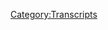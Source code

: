{{DEFAULTSORT:
    #_TRANSCRIPT_0376:December 3-5, 2019
}}{{Transcript
    | title         = [[376: December 3-5, 2019]]
    | caption       = [https://knowledgefight.libsyn.com/knowledge-fight-december-3-5-2019 Listen to this episode on Libsyn]
    | episodeNumber = [[376: December 3-5, 2019|376]]
    | length        = 02:23:47
}}

{{MessageBox
    | header     = Warning: Bot Generated Content
    | text       = This transcript was automatically generated by transcription software and likely contains many mistakes and misattributions. Please check the audio for definitive quotes, attribution, and context.
    | image      = N3yvass4myg91.webp
    | imagewidth = 50px
    | id         = warning
}}

{{TranscriptBlock
    | name      = Unknown Speaker
    | timestamp = 00:00:00.000
    | text      = N-N-N-N-N-N-N-Knowledge Fight
}}

{{TranscriptBlock
    | name      = Unknown Speaker
    | timestamp = 00:00:13.000
    | text      = Dan and Jordan, I am sweating
}}

{{TranscriptBlock
    | name      = Unknown Speaker
    | timestamp = 00:00:18.000
    | text      = knowledgefight.com, it's time to pray
}}

{{TranscriptBlock
    | name      = Unknown Speaker
    | timestamp = 00:00:21.000
    | text      = I have great respect for knowledgefight
}}

{{TranscriptBlock
    | name      = Unknown Speaker
    | timestamp = 00:00:24.000
    | text      = I'm sick of them posing as if they're the good guys
}}

{{TranscriptBlock
    | name      = Unknown Speaker
    | timestamp = 00:00:27.000
    | text      = saying we are the bad guys, knowledgefight
}}

{{TranscriptBlock
    | name      = Unknown Speaker
    | timestamp = 00:00:30.000
    | text      = Dan and Jordan, knowledgefight
}}

{{TranscriptBlock
    | name      = Unknown Speaker
    | timestamp = 00:00:32.000
    | text      = Riddler, Riddler, Riddler
}}

{{TranscriptBlock
    | name      = Unknown Speaker
    | timestamp = 00:00:34.000
    | text      = I need, I need money
}}

{{TranscriptBlock
    | name      = Unknown Speaker
    | timestamp = 00:00:36.000
    | text      = Riddler, Riddler, Riddler
}}

{{TranscriptBlock
    | name      = Unknown Speaker
    | timestamp = 00:00:39.000
    | text      = Andy and Kansas, Andy and Kansas
}}

{{TranscriptBlock
    | name      = Unknown Speaker
    | timestamp = 00:00:42.000
    | text      = Stop it, Andy and Kansas, Andy and Kansas
}}

{{TranscriptBlock
    | name      = Unknown Speaker
    | timestamp = 00:00:45.000
    | text      = Andy, Andy, it's time to pray
}}

{{TranscriptBlock
    | name      = Unknown Speaker
    | timestamp = 00:00:47.000
    | text      = Andy and Kansas, you're on the air, thanks for holding us
}}

{{TranscriptBlock
    | name      = Unknown Speaker
    | timestamp = 00:00:49.000
    | text      = Hello Alex, I'm a first time caller, I'm a huge fan
}}

{{TranscriptBlock
    | name      = Unknown Speaker
    | timestamp = 00:00:52.000
    | text      = I love your work
}}

{{TranscriptBlock
    | name      = Unknown Speaker
    | timestamp = 00:00:53.000
    | text      = knowledgefight
}}

{{TranscriptBlock
    | name      = Unknown Speaker
    | timestamp = 00:00:54.000
    | text      = knowledgefight.com
}}

{{TranscriptBlock
    | name      = Unknown Speaker
    | timestamp = 00:00:57.000
    | text      = I love you
}}

{{TranscriptBlock
    | name      = Unknown Speaker
    | timestamp = 00:00:59.000
    | text      = Hey everybody, welcome back to Knowledge Fight, I'm Dan
}}

{{TranscriptBlock
    | name      = Unknown Speaker
    | timestamp = 00:01:01.000
    | text      = I'm Jordan
}}

{{TranscriptBlock
    | name      = Unknown Speaker
    | timestamp = 00:01:02.000
    | text      = We're couple dudes, like to sit around, drink novelty beverages
}}

{{TranscriptBlock
    | name      = Unknown Speaker
    | timestamp = 00:01:04.000
    | text      = and talk a little bit about Alex Jones
}}

{{TranscriptBlock
    | name      = Unknown Speaker
    | timestamp = 00:01:06.000
    | text      = Indeed we are, Dan
}}

{{TranscriptBlock
    | name      = Unknown Speaker
    | timestamp = 00:01:07.000
    | text      = Jordan
}}

{{TranscriptBlock
    | name      = Unknown Speaker
    | timestamp = 00:01:08.000
    | text      = Dan
}}

{{TranscriptBlock
    | name      = Unknown Speaker
    | timestamp = 00:01:09.000
    | text      = Jordan
}}

{{TranscriptBlock
    | name      = Unknown Speaker
    | timestamp = 00:01:10.000
    | text      = As we enter our fourth year
}}

{{TranscriptBlock
    | name      = Unknown Speaker
    | timestamp = 00:01:12.000
    | text      = Perhaps you could even describe it as our fourth season?
}}

{{TranscriptBlock
    | name      = Unknown Speaker
    | timestamp = 00:01:16.000
    | text      = Sure
}}

{{TranscriptBlock
    | name      = Unknown Speaker
    | timestamp = 00:01:17.000
    | text      = My question to you is, what's your favorite season of Lost, obviously?
}}

{{TranscriptBlock
    | name      = Unknown Speaker
    | timestamp = 00:01:19.000
    | text      = Well, that's a tough question
}}

{{TranscriptBlock
    | name      = Unknown Speaker
    | timestamp = 00:01:21.000
    | text      = I mean, the first one, it's so shrouded in mystery
}}

{{TranscriptBlock
    | name      = Unknown Speaker
    | timestamp = 00:01:24.000
    | text      = Everything is, you're discovering the island, what is it about?
}}

{{TranscriptBlock
    | name      = Unknown Speaker
    | timestamp = 00:01:27.000
    | text      = Right
}}

{{TranscriptBlock
    | name      = Unknown Speaker
    | timestamp = 00:01:28.000
    | text      = Who is this Locke character?
}}

{{TranscriptBlock
    | name      = Unknown Speaker
    | timestamp = 00:01:29.000
    | text      = Right
}}

{{TranscriptBlock
    | name      = Unknown Speaker
    | timestamp = 00:01:30.000
    | text      = What's going on, why is he walking?
}}

{{TranscriptBlock
    | name      = Unknown Speaker
    | timestamp = 00:01:31.000
    | text      = The mystery is at its highest point in the first season
}}

{{TranscriptBlock
    | name      = Unknown Speaker
    | timestamp = 00:01:33.000
    | text      = Yeah, there's a lot of excitement, there's a lot of absurdity too
}}

{{TranscriptBlock
    | name      = Unknown Speaker
    | timestamp = 00:01:36.000
    | text      = But, I don't know, it's really hard to say
}}

{{TranscriptBlock
    | name      = Unknown Speaker
    | timestamp = 00:01:39.000
    | text      = You love Lost so much
}}

{{TranscriptBlock
    | name      = Unknown Speaker
    | timestamp = 00:01:41.000
    | text      = Yeah, there's a little bit of toughness for me in the
}}

{{TranscriptBlock
    | name      = Unknown Speaker
    | timestamp = 00:01:45.000
    | text      = I don't, I didn't care too much about how they resolved some of the mysteries
}}

{{TranscriptBlock
    | name      = Unknown Speaker
    | timestamp = 00:01:50.000
    | text      = Of the island, I thought a lot of that was kind of soft
}}

{{TranscriptBlock
    | name      = Unknown Speaker
    | timestamp = 00:01:54.000
    | text      = In the last season, but I did like the finale, whichever one
}}

{{TranscriptBlock
    | name      = Unknown Speaker
    | timestamp = 00:01:57.000
    | text      = You know, it's very polarizing
}}

{{TranscriptBlock
    | name      = Unknown Speaker
    | timestamp = 00:01:59.000
    | text      = Divisive, yeah
}}

{{TranscriptBlock
    | name      = Unknown Speaker
    | timestamp = 00:02:00.000
    | text      = A lot of people have different opinions about it, but I did enjoy the finale
}}

{{TranscriptBlock
    | name      = Unknown Speaker
    | timestamp = 00:02:02.000
    | text      = Yeah
}}

{{TranscriptBlock
    | name      = Unknown Speaker
    | timestamp = 00:02:03.000
    | text      = I would say everything but the season where they're traveling in time a lot
}}

{{TranscriptBlock
    | name      = Unknown Speaker
    | timestamp = 00:02:08.000
    | text      = That one was
}}

{{TranscriptBlock
    | name      = Unknown Speaker
    | timestamp = 00:02:09.000
    | text      = Not that I thought it was bad
}}

{{TranscriptBlock
    | name      = Unknown Speaker
    | timestamp = 00:02:12.000
    | text      = Right, right, right
}}

{{TranscriptBlock
    | name      = Unknown Speaker
    | timestamp = 00:02:13.000
    | text      = Yeah, whatever
}}

{{TranscriptBlock
    | name      = Unknown Speaker
    | timestamp = 00:02:14.000
    | text      = Right
}}

{{TranscriptBlock
    | name      = Unknown Speaker
    | timestamp = 00:02:15.000
    | text      = Time travel is tough to pull off
}}

{{TranscriptBlock
    | name      = Unknown Speaker
    | timestamp = 00:02:16.000
    | text      = Yeah
}}

{{TranscriptBlock
    | name      = Unknown Speaker
    | timestamp = 00:02:17.000
    | text      = It's, I think, probably the best season of it as a whole
}}

{{TranscriptBlock
    | name      = Unknown Speaker
    | timestamp = 00:02:21.000
    | text      = Uh-huh
}}

{{TranscriptBlock
    | name      = Unknown Speaker
    | timestamp = 00:02:22.000
    | text      = It's probably, I think it's the second season when they find the hatch
}}

{{TranscriptBlock
    | name      = Unknown Speaker
    | timestamp = 00:02:26.000
    | text      = Okay
}}

{{TranscriptBlock
    | name      = Unknown Speaker
    | timestamp = 00:02:27.000
    | text      = It's at the end of the first season and then the
}}

{{TranscriptBlock
    | name      = Unknown Speaker
    | timestamp = 00:02:28.000
    | text      = And then they go, yeah
}}

{{TranscriptBlock
    | name      = Unknown Speaker
    | timestamp = 00:02:29.000
    | text      = Where the mystery of the Dharma Initiative and all that starts to form
}}

{{TranscriptBlock
    | name      = Unknown Speaker
    | timestamp = 00:02:36.000
    | text      = Right, right, right
}}

{{TranscriptBlock
    | name      = Unknown Speaker
    | timestamp = 00:02:37.000
    | text      = I think probably season two
}}

{{TranscriptBlock
    | name      = Unknown Speaker
    | timestamp = 00:02:38.000
    | text      = Excellent
}}

{{TranscriptBlock
    | name      = Unknown Speaker
    | timestamp = 00:02:39.000
    | text      = Alright, this is probably where I have a lot of feelings about Lost
}}

{{TranscriptBlock
    | name      = Unknown Speaker
    | timestamp = 00:02:42.000
    | text      = And also I know a lot about Alex Jones
}}

{{TranscriptBlock
    | name      = Unknown Speaker
    | timestamp = 00:02:43.000
    | text      = And I have no feelings about Lost and I don't know anything about Alex Jones
}}

{{TranscriptBlock
    | name      = Unknown Speaker
    | timestamp = 00:02:46.000
    | text      = That's correct
}}

{{TranscriptBlock
    | name      = Unknown Speaker
    | timestamp = 00:02:47.000
    | text      = Yep
}}

{{TranscriptBlock
    | name      = Unknown Speaker
    | timestamp = 00:02:48.000
    | text      = So, Jordan, today we got a roundup of last week, sort of
}}

{{TranscriptBlock
    | name      = Unknown Speaker
    | timestamp = 00:02:51.000
    | text      = It was my intention to cover last week's goings on on the Alex Jones show
}}

{{TranscriptBlock
    | name      = Unknown Speaker
    | timestamp = 00:02:58.000
    | text      = Of course
}}

{{TranscriptBlock
    | name      = Unknown Speaker
    | timestamp = 00:02:59.000
    | text      = And get us through and up to speed
}}

{{TranscriptBlock
    | name      = Unknown Speaker
    | timestamp = 00:03:01.000
    | text      = And what I did is, you know, we start on the third, December 3rd
}}

{{TranscriptBlock
    | name      = Unknown Speaker
    | timestamp = 00:03:04.000
    | text      = And we get until I had enough
}}

{{TranscriptBlock
    | name      = Unknown Speaker
    | timestamp = 00:03:06.000
    | text      = That is about what form this is gonna take
}}

{{TranscriptBlock
    | name      = Unknown Speaker
    | timestamp = 00:03:12.000
    | text      = Hey, welcome back to Knowledge Find everybody
}}

{{TranscriptBlock
    | name      = Unknown Speaker
    | timestamp = 00:03:14.000
    | text      = We're off of our break
}}

{{TranscriptBlock
    | name      = Unknown Speaker
    | timestamp = 00:03:15.000
    | text      = And it turns out I can make it until December 5th
}}

{{TranscriptBlock
    | name      = Unknown Speaker
    | timestamp = 00:03:20.000
    | text      = Before I get sick of Alex's nonsense
}}

{{TranscriptBlock
    | name      = Unknown Speaker
    | timestamp = 00:03:22.000
    | text      = That'll happen
}}

{{TranscriptBlock
    | name      = Unknown Speaker
    | timestamp = 00:03:23.000
    | text      = So today we'll be going over that
}}

{{TranscriptBlock
    | name      = Unknown Speaker
    | timestamp = 00:03:25.000
    | text      = But before we do, gotta take a little moment to say thank you
}}

{{TranscriptBlock
    | name      = Unknown Speaker
    | timestamp = 00:03:27.000
    | text      = Some folks who have signed up and are supporting the show
}}

{{TranscriptBlock
    | name      = Unknown Speaker
    | timestamp = 00:03:29.000
    | text      = So first of all, William, thank you so much
}}

{{TranscriptBlock
    | name      = Unknown Speaker
    | timestamp = 00:03:31.000
    | text      = You're now a policy wonk
}}

{{TranscriptBlock
    | name      = Unknown Speaker
    | timestamp = 00:03:32.000
    | text      = I'm a policy wonk
}}

{{TranscriptBlock
    | name      = Unknown Speaker
    | timestamp = 00:03:33.000
    | text      = Thank you, William
}}

{{TranscriptBlock
    | name      = Unknown Speaker
    | timestamp = 00:03:34.000
    | text      = Thank you, William
}}

{{TranscriptBlock
    | name      = Unknown Speaker
    | timestamp = 00:03:35.000
    | text      = Next, Keith, thank you so much
}}

{{TranscriptBlock
    | name      = Unknown Speaker
    | timestamp = 00:03:36.000
    | text      = You are now a policy wonk
}}

{{TranscriptBlock
    | name      = Unknown Speaker
    | timestamp = 00:03:37.000
    | text      = I'm a policy wonk
}}

{{TranscriptBlock
    | name      = Unknown Speaker
    | timestamp = 00:03:38.000
    | text      = Thank you, Keith
}}

{{TranscriptBlock
    | name      = Unknown Speaker
    | timestamp = 00:03:39.000
    | text      = Next, Abigail, thank you so much
}}

{{TranscriptBlock
    | name      = Unknown Speaker
    | timestamp = 00:03:41.000
    | text      = You are now a policy wonk
}}

{{TranscriptBlock
    | name      = Unknown Speaker
    | timestamp = 00:03:42.000
    | text      = I'm a policy wonk
}}

{{TranscriptBlock
    | name      = Unknown Speaker
    | timestamp = 00:03:43.000
    | text      = Thank you, Abigail
}}

{{TranscriptBlock
    | name      = Unknown Speaker
    | timestamp = 00:03:44.000
    | text      = Abigail
}}

{{TranscriptBlock
    | name      = Unknown Speaker
    | timestamp = 00:03:45.000
    | text      = I like an Abigail
}}

{{TranscriptBlock
    | name      = Unknown Speaker
    | timestamp = 00:03:46.000
    | text      = Sure
}}

{{TranscriptBlock
    | name      = Unknown Speaker
    | timestamp = 00:03:47.000
    | text      = Next, John, thank you so much
}}

{{TranscriptBlock
    | name      = Unknown Speaker
    | timestamp = 00:03:48.000
    | text      = You are now a policy wonk
}}

{{TranscriptBlock
    | name      = Unknown Speaker
    | timestamp = 00:03:49.000
    | text      = I'm a policy wonk
}}

{{TranscriptBlock
    | name      = Unknown Speaker
    | timestamp = 00:03:50.000
    | text      = Thank you, John
}}

{{TranscriptBlock
    | name      = Unknown Speaker
    | timestamp = 00:03:51.000
    | text      = Thank you, John
}}

{{TranscriptBlock
    | name      = Unknown Speaker
    | timestamp = 00:03:52.000
    | text      = Next, Matt, thank you so much
}}

{{TranscriptBlock
    | name      = Unknown Speaker
    | timestamp = 00:03:53.000
    | text      = You are now a policy wonk
}}

{{TranscriptBlock
    | name      = Unknown Speaker
    | timestamp = 00:03:54.000
    | text      = I'm a policy wonk
}}

{{TranscriptBlock
    | name      = Unknown Speaker
    | timestamp = 00:03:55.000
    | text      = Thank you, Matt
}}

{{TranscriptBlock
    | name      = Unknown Speaker
    | timestamp = 00:03:56.000
    | text      = Thank you, Matt
}}

{{TranscriptBlock
    | name      = Unknown Speaker
    | timestamp = 00:03:57.000
    | text      = And finally, I'd like to say thank you to a couple people who donated on elevated level
}}

{{TranscriptBlock
    | name      = Unknown Speaker
    | timestamp = 00:04:01.000
    | text      = We appreciate that very much
}}

{{TranscriptBlock
    | name      = Unknown Speaker
    | timestamp = 00:04:02.000
    | text      = So, Pasta Claw, thank you so much
}}

{{TranscriptBlock
    | name      = Unknown Speaker
    | timestamp = 00:04:04.000
    | text      = You are now a technocrat
}}

{{TranscriptBlock
    | name      = Unknown Speaker
    | timestamp = 00:04:05.000
    | text      = And Matty with an I
}}

{{TranscriptBlock
    | name      = Unknown Speaker
    | timestamp = 00:04:07.000
    | text      = Thank you so much
}}

{{TranscriptBlock
    | name      = Unknown Speaker
    | timestamp = 00:04:08.000
    | text      = You are now a policy
}}

{{TranscriptBlock
    | name      = Unknown Speaker
    | timestamp = 00:04:09.000
    | text      = Oop, technocrat
}}

{{TranscriptBlock
    | name      = Unknown Speaker
    | timestamp = 00:04:10.000
    | text      = I'm a policy wonk
}}

{{TranscriptBlock
    | name      = Unknown Speaker
    | timestamp = 00:04:11.000
    | text      = Crikey, mate, that's fantastic
}}

{{TranscriptBlock
    | name      = Unknown Speaker
    | timestamp = 00:04:13.000
    | text      = Have yourself a brew
}}

{{TranscriptBlock
    | name      = Unknown Speaker
    | timestamp = 00:04:14.000
    | text      = How's your 401k doing, bro?
}}

{{TranscriptBlock
    | name      = Unknown Speaker
    | timestamp = 00:04:16.000
    | text      = We gotta go full tilt boogie on this, Watson, alright?
}}

{{TranscriptBlock
    | name      = Unknown Speaker
    | timestamp = 00:04:18.000
    | text      = Let's just get down to business
}}

{{TranscriptBlock
    | name      = Unknown Speaker
    | timestamp = 00:04:19.000
    | text      = We ain't making that money off that heroin
}}

{{TranscriptBlock
    | name      = Unknown Speaker
    | timestamp = 00:04:21.000
    | text      = Why you pimps so good?
}}

{{TranscriptBlock
    | name      = Unknown Speaker
    | timestamp = 00:04:23.000
    | text      = My neck is freakishly large
}}

{{TranscriptBlock
    | name      = Unknown Speaker
    | timestamp = 00:04:25.000
    | text      = I declare info war on you
}}

{{TranscriptBlock
    | name      = Unknown Speaker
    | timestamp = 00:04:28.000
    | text      = Thank you so much, Pasta Claw and Matty
}}

{{TranscriptBlock
    | name      = Unknown Speaker
    | timestamp = 00:04:30.000
    | text      = Yes, thank you very much to the both of you
}}

{{TranscriptBlock
    | name      = Unknown Speaker
    | timestamp = 00:04:32.000
    | text      = If you're out there listening, you're thinking, hey, I enjoy this show, I'd like to support these gents, too
}}

{{TranscriptBlock
    | name      = Unknown Speaker
    | timestamp = 00:04:35.000
    | text      = You can do that by going to our website, knowledgefight.com
}}

{{TranscriptBlock
    | name      = Unknown Speaker
    | timestamp = 00:04:37.000
    | text      = Clicking the button that says support the show, we would appreciate it
}}

{{TranscriptBlock
    | name      = Unknown Speaker
    | timestamp = 00:04:39.000
    | text      = Yeah, that would be very helpful
}}

{{TranscriptBlock
    | name      = Unknown Speaker
    | timestamp = 00:04:41.000
    | text      = So, Jordan, like I said, we're going over December 3rd, 4th, and 5th today
}}

{{TranscriptBlock
    | name      = Unknown Speaker
    | timestamp = 00:04:44.000
    | text      = Right
}}

{{TranscriptBlock
    | name      = Unknown Speaker
    | timestamp = 00:04:45.000
    | text      = From last week on Alex's show
}}

{{TranscriptBlock
    | name      = Unknown Speaker
    | timestamp = 00:04:47.000
    | text      = And they're actually, I think that they're each really interesting in their own right
}}

{{TranscriptBlock
    | name      = Unknown Speaker
    | timestamp = 00:04:51.000
    | text      = And one of the reasons is they are fairly disconnected from each other
}}

{{TranscriptBlock
    | name      = Unknown Speaker
    | timestamp = 00:04:55.000
    | text      = Naturally, that sounds right
}}

{{TranscriptBlock
    | name      = Unknown Speaker
    | timestamp = 00:04:56.000
    | text      = Each episode is almost a bottle episode
}}

{{TranscriptBlock
    | name      = Unknown Speaker
    | timestamp = 00:04:59.000
    | text      = Okay, okay
}}

{{TranscriptBlock
    | name      = Unknown Speaker
    | timestamp = 00:05:00.000
    | text      = Some of the things are internally inconsistent
}}

{{TranscriptBlock
    | name      = Unknown Speaker
    | timestamp = 00:05:02.000
    | text      = Some things are like there's a progression going in one direction that it seems completely, like, abruptly dropped
}}

{{TranscriptBlock
    | name      = Unknown Speaker
    | timestamp = 00:05:09.000
    | text      = Naturally
}}

{{TranscriptBlock
    | name      = Unknown Speaker
    | timestamp = 00:05:10.000
    | text      = It's very bizarre
}}

{{TranscriptBlock
    | name      = Unknown Speaker
    | timestamp = 00:05:12.000
    | text      = Alright, so we're ignoring our overarching narratives here in favor of a recap episode
}}

{{TranscriptBlock
    | name      = Unknown Speaker
    | timestamp = 00:05:18.000
    | text      = Well, there is one overarching narrative and that is that Alex needs money
}}

{{TranscriptBlock
    | name      = Unknown Speaker
    | timestamp = 00:05:22.000
    | text      = Okay, there we go
}}

{{TranscriptBlock
    | name      = Unknown Speaker
    | timestamp = 00:05:23.000
    | text      = That's definitely pretty consistent
}}

{{TranscriptBlock
    | name      = Unknown Speaker
    | timestamp = 00:05:26.000
    | text      = Gotcha
}}

{{TranscriptBlock
    | name      = Unknown Speaker
    | timestamp = 00:05:27.000
    | text      = If you're looking for a through line, like on Lost there's a through line
}}

{{TranscriptBlock
    | name      = Unknown Speaker
    | timestamp = 00:05:31.000
    | text      = It's that Alex needs money
}}

{{TranscriptBlock
    | name      = Unknown Speaker
    | timestamp = 00:05:33.000
    | text      = Gotcha
}}

{{TranscriptBlock
    | name      = Unknown Speaker
    | timestamp = 00:05:34.000
    | text      = On December 3rd, it's largely about how Alex wants to talk to David Icke
}}

{{TranscriptBlock
    | name      = Unknown Speaker
    | timestamp = 00:05:40.000
    | text      = Sure
}}

{{TranscriptBlock
    | name      = Unknown Speaker
    | timestamp = 00:05:41.000
    | text      = David Icke is a guest for two hours
}}

{{TranscriptBlock
    | name      = Unknown Speaker
    | timestamp = 00:05:43.000
    | text      = That's too many hours
}}

{{TranscriptBlock
    | name      = Unknown Speaker
    | timestamp = 00:05:45.000
    | text      = And we'll talk about that here in a second
}}

{{TranscriptBlock
    | name      = Unknown Speaker
    | timestamp = 00:05:47.000
    | text      = But before we do, here's how Alex gets going on the show complaining about Elon Musk
}}

{{TranscriptBlock
    | name      = Unknown Speaker
    | timestamp = 00:05:53.000
    | text      = I would encourage listeners and viewers, as a lot of you do, to actually look into what I say and what I claim
}}

{{TranscriptBlock
    | name      = Unknown Speaker
    | timestamp = 00:05:58.000
    | text      = Because 99% of the time you can easily just go find it
}}

{{TranscriptBlock
    | name      = Unknown Speaker
    | timestamp = 00:06:02.000
    | text      = But it's from the globalist perspective telling you how great it is that, oh, next year, Tesla's gonna roll out
}}

{{TranscriptBlock
    | name      = Unknown Speaker
    | timestamp = 00:06:11.000
    | text      = Not just brain chips, but dozens of wires put into your brain
}}

{{TranscriptBlock
    | name      = Unknown Speaker
    | timestamp = 00:06:15.000
    | text      = But it's essential that it not be done at a hospital because that sounds too medical and scary, brain surgery
}}

{{TranscriptBlock
    | name      = Unknown Speaker
    | timestamp = 00:06:21.000
    | text      = So it's done at little kiosks at the mall where you just step in like you look at a Tesla car and sign up
}}

{{TranscriptBlock
    | name      = Unknown Speaker
    | timestamp = 00:06:30.000
    | text      = And they don't worry, a robot cuts a hole in the back of your head and sticks some wires in there
}}

{{TranscriptBlock
    | name      = Unknown Speaker
    | timestamp = 00:06:35.000
    | text      = And you sign the waiver forms and then you walk out and all your friends go, oh, you're so cool, you're a cyborg now
}}

{{TranscriptBlock
    | name      = Unknown Speaker
    | timestamp = 00:06:40.000
    | text      = You're so cool, you're a cyborg now
}}

{{TranscriptBlock
    | name      = Unknown Speaker
    | timestamp = 00:06:43.000
    | text      = I love that, I love that idea
}}

{{TranscriptBlock
    | name      = Unknown Speaker
    | timestamp = 00:06:46.000
    | text      = And I would also like to meet the, if I know anything about mall kiosks, the very put-upon employee there who is staring into nothing this whole day
}}

{{TranscriptBlock
    | name      = Unknown Speaker
    | timestamp = 00:06:55.000
    | text      = I'd like to get a brain chip that allows me to enjoy Orange Julius more
}}

{{TranscriptBlock
    | name      = Unknown Speaker
    | timestamp = 00:07:00.000
    | text      = I think of other stores that only exist in malls
}}

{{TranscriptBlock
    | name      = Unknown Speaker
    | timestamp = 00:07:03.000
    | text      = So the story Alex is talking about here is Elon Musk coming out and saying that his company Neuralink was working on an implantable brain chip
}}

{{TranscriptBlock
    | name      = Unknown Speaker
    | timestamp = 00:07:11.000
    | text      = Which he hopes could greater merge human and AI intelligence as well as completely eliminate a number of conditions like schizophrenia and Alzheimer's
}}

{{TranscriptBlock
    | name      = Unknown Speaker
    | timestamp = 00:07:20.000
    | text      = Leaving aside the fact that his miracle cure language is absurd and almost certainly something he can't back up
}}

{{TranscriptBlock
    | name      = Unknown Speaker
    | timestamp = 00:07:25.000
    | text      = The larger reality is that this is a project that is not going anywhere
}}

{{TranscriptBlock
    | name      = Unknown Speaker
    | timestamp = 00:07:30.000
    | text      = Nah, you put a chip in the brain, Dan, done
}}

{{TranscriptBlock
    | name      = Unknown Speaker
    | timestamp = 00:07:33.000
    | text      = According to the Observer, when asked if these chips would quote, allow us to ultimately ride the wave of improving AI systems
}}

{{TranscriptBlock
    | name      = Unknown Speaker
    | timestamp = 00:07:40.000
    | text      = Elon Musk's response was quote, I think the chance is above 0%
}}

{{TranscriptBlock
    | name      = Unknown Speaker
    | timestamp = 00:07:45.000
    | text      = Oh, good
}}

{{TranscriptBlock
    | name      = Unknown Speaker
    | timestamp = 00:07:46.000
    | text      = He thinks the chance is above 0% which means that it's very possible that he's wrong and the chance is in fact 0%
}}

{{TranscriptBlock
    | name      = Unknown Speaker
    | timestamp = 00:07:53.000
    | text      = Yeah
}}

{{TranscriptBlock
    | name      = Unknown Speaker
    | timestamp = 00:07:54.000
    | text      = The important element to this story is how Alex engages with news
}}

{{TranscriptBlock
    | name      = Unknown Speaker
    | timestamp = 00:07:57.000
    | text      = We've talked about this before but it's an important thing to point out
}}

{{TranscriptBlock
    | name      = Unknown Speaker
    | timestamp = 00:08:00.000
    | text      = Particularly in the wake of that New York Times story from his past employee Josh Owens
}}

{{TranscriptBlock
    | name      = Unknown Speaker
    | timestamp = 00:08:05.000
    | text      = Right
}}

{{TranscriptBlock
    | name      = Unknown Speaker
    | timestamp = 00:08:06.000
    | text      = Which we'll talk about a little bit later
}}

{{TranscriptBlock
    | name      = Unknown Speaker
    | timestamp = 00:08:07.000
    | text      = Naturally
}}

{{TranscriptBlock
    | name      = Unknown Speaker
    | timestamp = 00:08:08.000
    | text      = Alex says that 99% of the time you can easily find things he's talking about but from a globalist perspective
}}

{{TranscriptBlock
    | name      = Unknown Speaker
    | timestamp = 00:08:14.000
    | text      = Ah
}}

{{TranscriptBlock
    | name      = Unknown Speaker
    | timestamp = 00:08:15.000
    | text      = That's how Alex lies and how he makes it acceptable for his audience to be completely unable to confirm any of the things he says and then keep on believing it
}}

{{TranscriptBlock
    | name      = Unknown Speaker
    | timestamp = 00:08:23.000
    | text      = So the globalist perspective you can find on this story is the media outlets covered Elon Musk making braggadocious claims about his company having a miracle cure implant that will also give people access to quote, a tertiary layer of digital super intelligence
}}

{{TranscriptBlock
    | name      = Unknown Speaker
    | timestamp = 00:08:38.000
    | text      = That's what I've always wanted
}}

{{TranscriptBlock
    | name      = Unknown Speaker
    | timestamp = 00:08:39.000
    | text      = It would be great
}}

{{TranscriptBlock
    | name      = Unknown Speaker
    | timestamp = 00:08:40.000
    | text      = Yeah, no
}}

{{TranscriptBlock
    | name      = Unknown Speaker
    | timestamp = 00:08:41.000
    | text      = Tertiary
}}

{{TranscriptBlock
    | name      = Unknown Speaker
    | timestamp = 00:08:42.000
    | text      = I love tertiary shit
}}

{{TranscriptBlock
    | name      = Unknown Speaker
    | timestamp = 00:08:43.000
    | text      = Sure, most of those articles are critical about Musk in general and more specifically about how medical science and the understanding of how the brain works isn't even close to a place where something like what Musk is proposing could be done
}}

{{TranscriptBlock
    | name      = Unknown Speaker
    | timestamp = 00:08:55.000
    | text      = Experts I've heard talk about it seem to think that the most likely outcome of all this is just developing better versions of already existing technology to do things like improve prosthetic limb robotics
}}

{{TranscriptBlock
    | name      = Unknown Speaker
    | timestamp = 00:09:06.000
    | text      = One neurobiologist who spoke to Business Insider called the plan to merge AI with human brains quote, aspirational fantasy land
}}

{{TranscriptBlock
    | name      = Unknown Speaker
    | timestamp = 00:09:14.000
    | text      = While giving the caveat that it's hard to predict what we'll be able to do in like 30 years, 20 years
}}

{{TranscriptBlock
    | name      = Unknown Speaker
    | timestamp = 00:09:19.000
    | text      = I hope that's not aspirational, that's terrifying, that's fantasy land that's a fucking dystopic nightmare
}}

{{TranscriptBlock
    | name      = Unknown Speaker
    | timestamp = 00:09:26.000
    | text      = Well
}}

{{TranscriptBlock
    | name      = Unknown Speaker
    | timestamp = 00:09:27.000
    | text      = Of artificial intelligence controlling our very own brains
}}

{{TranscriptBlock
    | name      = Unknown Speaker
    | timestamp = 00:09:30.000
    | text      = I feel like aspirational fantasy land is value neutral
}}

{{TranscriptBlock
    | name      = Unknown Speaker
    | timestamp = 00:09:35.000
    | text      = In some ways, you could have a terrible fantasy
}}

{{TranscriptBlock
    | name      = Unknown Speaker
    | timestamp = 00:09:38.000
    | text      = But see that's the globalist perspective that you'll find according to Alex
}}

{{TranscriptBlock
    | name      = Unknown Speaker
    | timestamp = 00:09:42.000
    | text      = Sure
}}

{{TranscriptBlock
    | name      = Unknown Speaker
    | timestamp = 00:09:43.000
    | text      = This is what you will see in the news
}}

{{TranscriptBlock
    | name      = Unknown Speaker
    | timestamp = 00:09:45.000
    | text      = Right
}}

{{TranscriptBlock
    | name      = Unknown Speaker
    | timestamp = 00:09:46.000
    | text      = If you're one of Alex's listeners, you'll try and track down the story that he's telling, you know, and this is what you'll find
}}

{{TranscriptBlock
    | name      = Unknown Speaker
    | timestamp = 00:09:52.000
    | text      = And it doesn't at all match Alex's talk of brain surgery being done at the kiosk between the Auntie Anne's pretzels and the hot topic
}}

{{TranscriptBlock
    | name      = Unknown Speaker
    | timestamp = 00:09:59.000
    | text      = But that's okay because all the stories you'll find are just the globalist perspective
}}

{{TranscriptBlock
    | name      = Unknown Speaker
    | timestamp = 00:10:04.000
    | text      = It's their spin on the news whereas Alex knows everything
}}

{{TranscriptBlock
    | name      = Unknown Speaker
    | timestamp = 00:10:07.000
    | text      = He's researched everything so he can read between the lines
}}

{{TranscriptBlock
    | name      = Unknown Speaker
    | timestamp = 00:10:10.000
    | text      = His version of it is the truth which is only further established by the fact that no one but him is saying it
}}

{{TranscriptBlock
    | name      = Unknown Speaker
    | timestamp = 00:10:16.000
    | text      = This is just lying but it's structural lying
}}

{{TranscriptBlock
    | name      = Unknown Speaker
    | timestamp = 00:10:20.000
    | text      = It's a self-aware deception because it includes a built-in explanation for why anything you may try to confirm will prove that he's wrong
}}

{{TranscriptBlock
    | name      = Unknown Speaker
    | timestamp = 00:10:27.000
    | text      = It's because he's just making shit up
}}

{{TranscriptBlock
    | name      = Unknown Speaker
    | timestamp = 00:10:29.000
    | text      = He knows that you can get your ear pierced at the mall and he's just kind of riffing on that
}}

{{TranscriptBlock
    | name      = Unknown Speaker
    | timestamp = 00:10:33.000
    | text      = That's the sense I get
}}

{{TranscriptBlock
    | name      = Unknown Speaker
    | timestamp = 00:10:34.000
    | text      = Yeah, you put wires in somebody's brain
}}

{{TranscriptBlock
    | name      = Unknown Speaker
    | timestamp = 00:10:36.000
    | text      = Sure
}}

{{TranscriptBlock
    | name      = Unknown Speaker
    | timestamp = 00:10:37.000
    | text      = I like that idea of his functionality of the kiosk is, if I understand correctly, there's going to be a weird saw after you walk into the kiosk
}}

{{TranscriptBlock
    | name      = Unknown Speaker
    | timestamp = 00:10:48.000
    | text      = There's going to be a saw that opens up the back of your head and then they're just going to jam a bunch of wires in there
}}

{{TranscriptBlock
    | name      = Unknown Speaker
    | timestamp = 00:10:53.000
    | text      = Done and done, problem solved
}}

{{TranscriptBlock
    | name      = Unknown Speaker
    | timestamp = 00:10:55.000
    | text      = From what I was reading, there is actually a machine that Musk is proposing and using that would implant the chips
}}

{{TranscriptBlock
    | name      = Unknown Speaker
    | timestamp = 00:11:03.000
    | text      = The chips, right, but not a shit ton of wires
}}

{{TranscriptBlock
    | name      = Unknown Speaker
    | timestamp = 00:11:06.000
    | text      = There are wires and actually it's one of the biggest innovations that people were talking about
}}

{{TranscriptBlock
    | name      = Unknown Speaker
    | timestamp = 00:11:10.000
    | text      = The wires that would go from the chips to the whatever
}}

{{TranscriptBlock
    | name      = Unknown Speaker
    | timestamp = 00:11:15.000
    | text      = That's cool as shit
}}

{{TranscriptBlock
    | name      = Unknown Speaker
    | timestamp = 00:11:17.000
    | text      = One of the problems with brain implants and stuff is the rigidity of wires and how it can cause damage to structures in the brain
}}

{{TranscriptBlock
    | name      = Unknown Speaker
    | timestamp = 00:11:26.000
    | text      = Yeah, that's what I was thinking, that you're just jamming wires into somebody's brain and killing them, essentially
}}

{{TranscriptBlock
    | name      = Unknown Speaker
    | timestamp = 00:11:31.000
    | text      = One of the hopes is that along the way Elon Musk will be able to develop more jelliest wires or something like that
}}

{{TranscriptBlock
    | name      = Unknown Speaker
    | timestamp = 00:11:39.000
    | text      = Something that could be used in those medical applications
}}

{{TranscriptBlock
    | name      = Unknown Speaker
    | timestamp = 00:11:41.000
    | text      = So that's the kind of realistic hope that people, like neurobiologists, at least the ones that I read in these articles were talking about
}}

{{TranscriptBlock
    | name      = Unknown Speaker
    | timestamp = 00:11:50.000
    | text      = Those sorts of incidental technological medical advances that come along the way when someone has aspirational fantasy as their target
}}

{{TranscriptBlock
    | name      = Unknown Speaker
    | timestamp = 00:12:00.000
    | text      = I prefer those things to the kiosk, I'm going to go that way, that's my opinion
}}

{{TranscriptBlock
    | name      = Unknown Speaker
    | timestamp = 00:12:06.000
    | text      = I would say so
}}

{{TranscriptBlock
    | name      = Unknown Speaker
    | timestamp = 00:12:08.000
    | text      = Alex then gets around, after he rambles about this a little bit, he does a full segment of plugs
}}

{{TranscriptBlock
    | name      = Unknown Speaker
    | timestamp = 00:12:14.000
    | text      = Like it's ten straight minutes of just commercial on air
}}

{{TranscriptBlock
    | name      = Unknown Speaker
    | timestamp = 00:12:18.000
    | text      = And he's like, woo, this is exhausting
}}

{{TranscriptBlock
    | name      = Unknown Speaker
    | timestamp = 00:12:21.000
    | text      = So he does that and then he goes to break and he comes back
}}

{{TranscriptBlock
    | name      = Unknown Speaker
    | timestamp = 00:12:24.000
    | text      = One thing I didn't add last segment, something very exciting that we've been working on
}}

{{TranscriptBlock
    | name      = Unknown Speaker
    | timestamp = 00:12:30.000
    | text      = Third dimensionally, the left doesn't want you to exercise your speech, you know that
}}

{{TranscriptBlock
    | name      = Unknown Speaker
    | timestamp = 00:12:36.000
    | text      = But when you do it, it gives other people faith and other people get really excited
}}

{{TranscriptBlock
    | name      = Unknown Speaker
    | timestamp = 00:12:41.000
    | text      = I can't tell you how many times I walk in the door and my children or my wife or my parents or my friends say
}}

{{TranscriptBlock
    | name      = Unknown Speaker
    | timestamp = 00:12:48.000
    | text      = I was hiking through the woods and up on a rock face was Infowars carved
}}

{{TranscriptBlock
    | name      = Unknown Speaker
    | timestamp = 00:12:54.000
    | text      = Or I was in East Austin, somebody spray painted it big up on the side of an overpasser
}}

{{TranscriptBlock
    | name      = Unknown Speaker
    | timestamp = 00:12:58.000
    | text      = I saw bumper stickers all over cars and it just excites people
}}

{{TranscriptBlock
    | name      = Unknown Speaker
    | timestamp = 00:13:02.000
    | text      = And it spreads the word and Infowars has been so demonized
}}

{{TranscriptBlock
    | name      = Unknown Speaker
    | timestamp = 00:13:06.000
    | text      = That it really is now a symbol of resistance against everything that globalists stand for
}}

{{TranscriptBlock
    | name      = Unknown Speaker
    | timestamp = 00:13:11.000
    | text      = And so I went to my great graphics design folks and I said I want 15 new stickers
}}

{{TranscriptBlock
    | name      = Unknown Speaker
    | timestamp = 00:13:18.000
    | text      = Dr. McCamishaw please
}}

{{TranscriptBlock
    | name      = Unknown Speaker
    | timestamp = 00:13:19.000
    | text      = I said I want 15 new stickers
}}

{{TranscriptBlock
    | name      = Unknown Speaker
    | timestamp = 00:13:22.000
    | text      = So he did ten minutes, like a full break to break infomercial
}}

{{TranscriptBlock
    | name      = Unknown Speaker
    | timestamp = 00:13:27.000
    | text      = Yeah
}}

{{TranscriptBlock
    | name      = Unknown Speaker
    | timestamp = 00:13:28.000
    | text      = Goes to commercial, comes back and now he's selling stickers
}}

{{TranscriptBlock
    | name      = Unknown Speaker
    | timestamp = 00:13:31.000
    | text      = Back into commercial
}}

{{TranscriptBlock
    | name      = Unknown Speaker
    | timestamp = 00:13:32.000
    | text      = 15 new stickers, they're amazing
}}

{{TranscriptBlock
    | name      = Unknown Speaker
    | timestamp = 00:13:34.000
    | text      = 15 new stickers?
}}

{{TranscriptBlock
    | name      = Unknown Speaker
    | timestamp = 00:13:35.000
    | text      = New designs
}}

{{TranscriptBlock
    | name      = Unknown Speaker
    | timestamp = 00:13:36.000
    | text      = Oh boy
}}

{{TranscriptBlock
    | name      = Unknown Speaker
    | timestamp = 00:13:37.000
    | text      = Put them up on stop signs
}}

{{TranscriptBlock
    | name      = Unknown Speaker
    | timestamp = 00:13:38.000
    | text      = I kind of halfway thought he was like we only made 15 more stickers, that's all we can afford right now
}}

{{TranscriptBlock
    | name      = Unknown Speaker
    | timestamp = 00:13:43.000
    | text      = That's next week
}}

{{TranscriptBlock
    | name      = Unknown Speaker
    | timestamp = 00:13:44.000
    | text      = Yeah
}}

{{TranscriptBlock
    | name      = Unknown Speaker
    | timestamp = 00:13:45.000
    | text      = His angle on it
}}

{{TranscriptBlock
    | name      = Unknown Speaker
    | timestamp = 00:13:46.000
    | text      = It's just excessive
}}

{{TranscriptBlock
    | name      = Unknown Speaker
    | timestamp = 00:13:47.000
    | text      = Yeah
}}

{{TranscriptBlock
    | name      = Unknown Speaker
    | timestamp = 00:13:48.000
    | text      = It's pretty, pretty fucking excessive
}}

{{TranscriptBlock
    | name      = Unknown Speaker
    | timestamp = 00:13:50.000
    | text      = And I think one of the reasons for that is that he had announced that David Icke was going to be on the show
}}

{{TranscriptBlock
    | name      = Unknown Speaker
    | timestamp = 00:13:55.000
    | text      = And I think he was hoping for a little bit of like increased exposure
}}

{{TranscriptBlock
    | name      = Unknown Speaker
    | timestamp = 00:13:59.000
    | text      = Right
}}

{{TranscriptBlock
    | name      = Unknown Speaker
    | timestamp = 00:14:00.000
    | text      = And attention
}}

{{TranscriptBlock
    | name      = Unknown Speaker
    | timestamp = 00:14:01.000
    | text      = Yeah
}}

{{TranscriptBlock
    | name      = Unknown Speaker
    | timestamp = 00:14:02.000
    | text      = So get the infomercial in in the first hour, then David Icke comes in for the second and third hour
}}

{{TranscriptBlock
    | name      = Unknown Speaker
    | timestamp = 00:14:05.000
    | text      = Right
}}

{{TranscriptBlock
    | name      = Unknown Speaker
    | timestamp = 00:14:06.000
    | text      = And then bada bing, money
}}

{{TranscriptBlock
    | name      = Unknown Speaker
    | timestamp = 00:14:07.000
    | text      = Yeah
}}

{{TranscriptBlock
    | name      = Unknown Speaker
    | timestamp = 00:14:08.000
    | text      = Because the people who were in it for David Icke are just going to turn it off after the interview so
}}

{{TranscriptBlock
    | name      = Unknown Speaker
    | timestamp = 00:14:12.000
    | text      = Most likely
}}

{{TranscriptBlock
    | name      = Unknown Speaker
    | timestamp = 00:14:13.000
    | text      = Get your plugs in while they're anticipating the interview
}}

{{TranscriptBlock
    | name      = Unknown Speaker
    | timestamp = 00:14:15.000
    | text      = Yeah, yeah
}}

{{TranscriptBlock
    | name      = Unknown Speaker
    | timestamp = 00:14:16.000
    | text      = Yeah, yeah, I got you
}}

{{TranscriptBlock
    | name      = Unknown Speaker
    | timestamp = 00:14:17.000
    | text      = So like I said the show is largely like this infomercial shit and like really trying to sell stuff
}}

{{TranscriptBlock
    | name      = Unknown Speaker
    | timestamp = 00:14:21.000
    | text      = And then the David Icke
}}

{{TranscriptBlock
    | name      = Unknown Speaker
    | timestamp = 00:14:22.000
    | text      = Right
}}

{{TranscriptBlock
    | name      = Unknown Speaker
    | timestamp = 00:14:23.000
    | text      = And so here's Alex's introduction to David Icke and I think this is hilarious
}}

{{TranscriptBlock
    | name      = Unknown Speaker
    | timestamp = 00:14:27.000
    | text      = Before there was Alex Jones on the scene, there was David Icke I remember
}}

{{TranscriptBlock
    | name      = Unknown Speaker
    | timestamp = 00:14:33.000
    | text      = He blasted on the scene in the early 1990s
}}

{{TranscriptBlock
    | name      = Unknown Speaker
    | timestamp = 00:14:35.000
    | text      = He'd been a top British broadcasting host of their morning shows, nighttime shows, sports programs
}}

{{TranscriptBlock
    | name      = Unknown Speaker
    | timestamp = 00:14:42.000
    | text      = I mean he was a mainstay of the UK and really around the world
}}

{{TranscriptBlock
    | name      = Unknown Speaker
    | timestamp = 00:14:48.000
    | text      = And then he had a
}}

{{TranscriptBlock
    | name      = Unknown Speaker
    | timestamp = 00:14:52.000
    | text      = I guess Saul on the road to Damascus moment
}}

{{TranscriptBlock
    | name      = Unknown Speaker
    | timestamp = 00:14:56.000
    | text      = Complete mental breakdown, yes
}}

{{TranscriptBlock
    | name      = Unknown Speaker
    | timestamp = 00:14:57.000
    | text      = Hit by that bolt of light and suddenly saw a whole different paradigm view of the universe
}}

{{TranscriptBlock
    | name      = Unknown Speaker
    | timestamp = 00:15:06.000
    | text      = This is really funny to me on a couple levels
}}

{{TranscriptBlock
    | name      = Unknown Speaker
    | timestamp = 00:15:09.000
    | text      = The first is that Alex is saying that David Icke had a Saul on the road to Damascus moment
}}

{{TranscriptBlock
    | name      = Unknown Speaker
    | timestamp = 00:15:13.000
    | text      = When his whole perspective changed
}}

{{TranscriptBlock
    | name      = Unknown Speaker
    | timestamp = 00:15:15.000
    | text      = Yeah
}}

{{TranscriptBlock
    | name      = Unknown Speaker
    | timestamp = 00:15:16.000
    | text      = It would be fair to say that Icke definitely had a shift in his paradigm after he was struck by lightning
}}

{{TranscriptBlock
    | name      = Unknown Speaker
    | timestamp = 00:15:20.000
    | text      = Or whatever happened to him when he was in Peru
}}

{{TranscriptBlock
    | name      = Unknown Speaker
    | timestamp = 00:15:22.000
    | text      = But it seems strange to compare his experience to that of Saul
}}

{{TranscriptBlock
    | name      = Unknown Speaker
    | timestamp = 00:15:25.000
    | text      = Saul was a Pharisee who was intent on destroying Christianity
}}

{{TranscriptBlock
    | name      = Unknown Speaker
    | timestamp = 00:15:29.000
    | text      = Then he had an experience on the road to Damascus and changed his ways
}}

{{TranscriptBlock
    | name      = Unknown Speaker
    | timestamp = 00:15:32.000
    | text      = Becoming the apostle Paul
}}

{{TranscriptBlock
    | name      = Unknown Speaker
    | timestamp = 00:15:34.000
    | text      = Eventually being one of the primary forces that spread Christianity in its early days
}}

{{TranscriptBlock
    | name      = Unknown Speaker
    | timestamp = 00:15:38.000
    | text      = As well as the conspiracy theory that all Pharisees were lizard people, Dan, he's the same guy
}}

{{TranscriptBlock
    | name      = Unknown Speaker
    | timestamp = 00:15:44.000
    | text      = Approximately half of the New Testament is attributed to have been written by Paul
}}

{{TranscriptBlock
    | name      = Unknown Speaker
    | timestamp = 00:15:48.000
    | text      = Conversely, David Icke, having this life-changing event, proceeded to go on Terry Wogan's BBC chat show
}}

{{TranscriptBlock
    | name      = Unknown Speaker
    | timestamp = 00:15:55.000
    | text      = And declare himself the son of God
}}

{{TranscriptBlock
    | name      = Unknown Speaker
    | timestamp = 00:15:57.000
    | text      = Which is a little bit different of a trajectory
}}

{{TranscriptBlock
    | name      = Unknown Speaker
    | timestamp = 00:15:59.000
    | text      = Slightly
}}

{{TranscriptBlock
    | name      = Unknown Speaker
    | timestamp = 00:16:00.000
    | text      = You could go find that interview and if you do, it's sincerely uncomfortable to watch
}}

{{TranscriptBlock
    | name      = Unknown Speaker
    | timestamp = 00:16:04.000
    | text      = Icke is just saying these things and the audience is laughing
}}

{{TranscriptBlock
    | name      = Unknown Speaker
    | timestamp = 00:16:07.000
    | text      = Which Icke tries to play off as people being joyful
}}

{{TranscriptBlock
    | name      = Unknown Speaker
    | timestamp = 00:16:10.000
    | text      = Then Wogan jumps in and clarifies that the crowd is laughing at him and not with him
}}

{{TranscriptBlock
    | name      = Unknown Speaker
    | timestamp = 00:16:15.000
    | text      = Okay, thanks Wogan
}}

{{TranscriptBlock
    | name      = Unknown Speaker
    | timestamp = 00:16:16.000
    | text      = And it's just so goddamn uncomfortable
}}

{{TranscriptBlock
    | name      = Unknown Speaker
    | timestamp = 00:16:17.000
    | text      = That was rude
}}

{{TranscriptBlock
    | name      = Unknown Speaker
    | timestamp = 00:16:18.000
    | text      = Let him have his aspirational fantasy land
}}

{{TranscriptBlock
    | name      = Unknown Speaker
    | timestamp = 00:16:22.000
    | text      = I don't know, I think at a certain point you have a duty as a broadcaster
}}

{{TranscriptBlock
    | name      = Unknown Speaker
    | timestamp = 00:16:26.000
    | text      = The second reason this is particularly funny as an introduction for David Icke
}}

{{TranscriptBlock
    | name      = Unknown Speaker
    | timestamp = 00:16:30.000
    | text      = Is that Alex Jones didn't always have such a high view of David Icke
}}

{{TranscriptBlock
    | name      = Unknown Speaker
    | timestamp = 00:16:34.000
    | text      = Before there was Alex Jones, there was David Icke, he says
}}

{{TranscriptBlock
    | name      = Unknown Speaker
    | timestamp = 00:16:37.000
    | text      = Not before there was Alex Jones, there was Bill Cooper
}}

{{TranscriptBlock
    | name      = Unknown Speaker
    | timestamp = 00:16:40.000
    | text      = No, David Icke is the Alex Jones prototype
}}

{{TranscriptBlock
    | name      = Unknown Speaker
    | timestamp = 00:16:43.000
    | text      = That's really bizarre, because here's what Alex had to say about David Icke in the year 2000
}}

{{TranscriptBlock
    | name      = Unknown Speaker
    | timestamp = 00:16:48.000
    | text      = When he was being interviewed by Jon Ronson
}}

{{TranscriptBlock
    | name      = Unknown Speaker
    | timestamp = 00:16:51.000
    | text      = We have a lot of different producers, you just get tired of the real meat and potatoes, the real issues
}}

{{TranscriptBlock
    | name      = Unknown Speaker
    | timestamp = 00:16:55.000
    | text      = So he's gone for all the ridiculous Hollywood stuff of David Icke and the blood drinking lizard people
}}

{{TranscriptBlock
    | name      = Unknown Speaker
    | timestamp = 00:17:02.000
    | text      = So what does David Icke do? He talks about the Federal Reserve, the Bank of England
}}

{{TranscriptBlock
    | name      = Unknown Speaker
    | timestamp = 00:17:06.000
    | text      = These global elitists, these power structures
}}

{{TranscriptBlock
    | name      = Unknown Speaker
    | timestamp = 00:17:08.000
    | text      = All real, all true, all demonstrated by bills and executive orders
}}

{{TranscriptBlock
    | name      = Unknown Speaker
    | timestamp = 00:17:13.000
    | text      = And prime ministers and premiers and presidents
}}

{{TranscriptBlock
    | name      = Unknown Speaker
    | timestamp = 00:17:16.000
    | text      = All real, meat and potatoes, something you can bite into
}}

{{TranscriptBlock
    | name      = Unknown Speaker
    | timestamp = 00:17:20.000
    | text      = Something that is easily demonstrable
}}

{{TranscriptBlock
    | name      = Unknown Speaker
    | timestamp = 00:17:24.000
    | text      = And then you've got David Icke at the end of all this, he says
}}

{{TranscriptBlock
    | name      = Unknown Speaker
    | timestamp = 00:17:27.000
    | text      = By the way, they're blood drinking lizards
}}

{{TranscriptBlock
    | name      = Unknown Speaker
    | timestamp = 00:17:30.000
    | text      = But Al Gore needs blood to drink, so does Prince Philip
}}

{{TranscriptBlock
    | name      = Unknown Speaker
    | timestamp = 00:17:33.000
    | text      = I mean, it's asinine
}}

{{TranscriptBlock
    | name      = Unknown Speaker
    | timestamp = 00:17:35.000
    | text      = And it's being picked up by people, and so it discredits all the reality people are talking about
}}

{{TranscriptBlock
    | name      = Unknown Speaker
    | timestamp = 00:17:39.000
    | text      = And that's the problem with David Icke
}}

{{TranscriptBlock
    | name      = Unknown Speaker
    | timestamp = 00:17:42.000
    | text      = He's got a good line to a point, and then he discredits it all
}}

{{TranscriptBlock
    | name      = Unknown Speaker
    | timestamp = 00:17:45.000
    | text      = It's like a turd in the punch bowl, that's his job
}}

{{TranscriptBlock
    | name      = Unknown Speaker
    | timestamp = 00:17:47.000
    | text      = He's got this nice big thing, this nice fruit punch
}}

{{TranscriptBlock
    | name      = Unknown Speaker
    | timestamp = 00:17:50.000
    | text      = Nice ice keeps floating around in it
}}

{{TranscriptBlock
    | name      = Unknown Speaker
    | timestamp = 00:17:52.000
    | text      = And then he takes a big dump right in the middle of it
}}

{{TranscriptBlock
    | name      = Unknown Speaker
    | timestamp = 00:17:55.000
    | text      = And no one's going to drink out of that punch bowl
}}

{{TranscriptBlock
    | name      = Unknown Speaker
    | timestamp = 00:17:57.000
    | text      = But is he in league with them to do that?
}}

{{TranscriptBlock
    | name      = Unknown Speaker
    | timestamp = 00:18:00.000
    | text      = I think he knows what he has to do in a controlled world to get away with what he's doing
}}

{{TranscriptBlock
    | name      = Unknown Speaker
    | timestamp = 00:18:05.000
    | text      = And be given attention
}}

{{TranscriptBlock
    | name      = Unknown Speaker
    | timestamp = 00:18:07.000
    | text      = And he's either a smart opportunist con man
}}

{{TranscriptBlock
    | name      = Unknown Speaker
    | timestamp = 00:18:09.000
    | text      = Or he's completely insane or he's working for them directly
}}

{{TranscriptBlock
    | name      = Unknown Speaker
    | timestamp = 00:18:13.000
    | text      = But I kind of think he's just a con man who understands how things work
}}

{{TranscriptBlock
    | name      = Unknown Speaker
    | timestamp = 00:18:17.000
    | text      = And is just a real opportunist
}}

{{TranscriptBlock
    | name      = Unknown Speaker
    | timestamp = 00:18:19.000
    | text      = Alex says that David Icke is a misinformation guy
}}

{{TranscriptBlock
    | name      = Unknown Speaker
    | timestamp = 00:18:22.000
    | text      = Because he says a lot of true things
}}

{{TranscriptBlock
    | name      = Unknown Speaker
    | timestamp = 00:18:24.000
    | text      = But then throws in the blood drinking stuff as a turd in the punch bowl
}}

{{TranscriptBlock
    | name      = Unknown Speaker
    | timestamp = 00:18:27.000
    | text      = So no one will ever get into the real stuff
}}

{{TranscriptBlock
    | name      = Unknown Speaker
    | timestamp = 00:18:30.000
    | text      = They'll associate the real stuff with this nonsense about vampires
}}

{{TranscriptBlock
    | name      = Unknown Speaker
    | timestamp = 00:18:34.000
    | text      = They'll just think it's all bullshit
}}

{{TranscriptBlock
    | name      = Unknown Speaker
    | timestamp = 00:18:36.000
    | text      = It's so hilarious to hear something like that
}}

{{TranscriptBlock
    | name      = Unknown Speaker
    | timestamp = 00:18:40.000
    | text      = And imagine how Alex Jones of the year 2000 would review his own show in 2019
}}

{{TranscriptBlock
    | name      = Unknown Speaker
    | timestamp = 00:18:46.000
    | text      = I would go with, you could just use the same words
}}

{{TranscriptBlock
    | name      = Unknown Speaker
    | timestamp = 00:18:50.000
    | text      = I imagine he'd call himself a con man
}}

{{TranscriptBlock
    | name      = Unknown Speaker
    | timestamp = 00:18:52.000
    | text      = Yeah! And he's embraced the whole Prince Andrew drinks blood thing
}}

{{TranscriptBlock
    | name      = Unknown Speaker
    | timestamp = 00:18:56.000
    | text      = That didn't take long at all
}}

{{TranscriptBlock
    | name      = Unknown Speaker
    | timestamp = 00:18:58.000
    | text      = He's embraced all of the things that he used to say were the reasons David Icke is a con man
}}

{{TranscriptBlock
    | name      = Unknown Speaker
    | timestamp = 00:19:03.000
    | text      = Yes, yes
}}

{{TranscriptBlock
    | name      = Unknown Speaker
    | timestamp = 00:19:04.000
    | text      = And that's mainly because he's a con man
}}

{{TranscriptBlock
    | name      = Unknown Speaker
    | timestamp = 00:19:06.000
    | text      = Except for the reptile shapeshifters
}}

{{TranscriptBlock
    | name      = Unknown Speaker
    | timestamp = 00:19:09.000
    | text      = But he's kind of in on that too
}}

{{TranscriptBlock
    | name      = Unknown Speaker
    | timestamp = 00:19:11.000
    | text      = Yeah, I don't think he's that far away from it
}}

{{TranscriptBlock
    | name      = Unknown Speaker
    | timestamp = 00:19:13.000
    | text      = No, he just calls them interdimensional beings
}}

{{TranscriptBlock
    | name      = Unknown Speaker
    | timestamp = 00:19:15.000
    | text      = Yeah, yeah, yeah
}}

{{TranscriptBlock
    | name      = Unknown Speaker
    | timestamp = 00:19:16.000
    | text      = Oh, they're demons!
}}

{{TranscriptBlock
    | name      = Unknown Speaker
    | timestamp = 00:19:17.000
    | text      = Yeah, yeah, yeah
}}

{{TranscriptBlock
    | name      = Unknown Speaker
    | timestamp = 00:19:18.000
    | text      = That would be silly to think that lizards were people
}}

{{TranscriptBlock
    | name      = Unknown Speaker
    | timestamp = 00:19:21.000
    | text      = They're demons
}}

{{TranscriptBlock
    | name      = Unknown Speaker
    | timestamp = 00:19:22.000
    | text      = So Alex continues his introduction
}}

{{TranscriptBlock
    | name      = Unknown Speaker
    | timestamp = 00:19:24.000
    | text      = This is just one of the more embarrassing introductions
}}

{{TranscriptBlock
    | name      = Unknown Speaker
    | timestamp = 00:19:27.000
    | text      = I mean, based on that part alone
}}

{{TranscriptBlock
    | name      = Unknown Speaker
    | timestamp = 00:19:30.000
    | text      = Just like the fact that Alex has morphed into all of the negative parts of his prior characterization of David Icke
}}

{{TranscriptBlock
    | name      = Unknown Speaker
    | timestamp = 00:19:38.000
    | text      = Yeah, yeah, yeah
}}

{{TranscriptBlock
    | name      = Unknown Speaker
    | timestamp = 00:19:39.000
    | text      = But then, man, this is just sad
}}

{{TranscriptBlock
    | name      = Unknown Speaker
    | timestamp = 00:19:42.000
    | text      = So I want to cover the waterfront today
}}

{{TranscriptBlock
    | name      = Unknown Speaker
    | timestamp = 00:19:44.000
    | text      = He's been on hiatus, writing books, making films
}}

{{TranscriptBlock
    | name      = Unknown Speaker
    | timestamp = 00:19:47.000
    | text      = I was saying, hey, I've been on a couple years
}}

{{TranscriptBlock
    | name      = Unknown Speaker
    | timestamp = 00:19:49.000
    | text      = Why? He said I've just had my head down
}}

{{TranscriptBlock
    | name      = Unknown Speaker
    | timestamp = 00:19:51.000
    | text      = So Alex says that David Icke has both been on hiatus
}}

{{TranscriptBlock
    | name      = Unknown Speaker
    | timestamp = 00:19:55.000
    | text      = And also been making films and books
}}

{{TranscriptBlock
    | name      = Unknown Speaker
    | timestamp = 00:19:57.000
    | text      = Which is not what a hiatus is
}}

{{TranscriptBlock
    | name      = Unknown Speaker
    | timestamp = 00:19:59.000
    | text      = No, he's on hiatus from what? Not making books and films?
}}

{{TranscriptBlock
    | name      = Unknown Speaker
    | timestamp = 00:20:02.000
    | text      = I guess
}}

{{TranscriptBlock
    | name      = Unknown Speaker
    | timestamp = 00:20:03.000
    | text      = If I had to, you know, assume what he means
}}

{{TranscriptBlock
    | name      = Unknown Speaker
    | timestamp = 00:20:06.000
    | text      = I think that when Alex says hiatus he means
}}

{{TranscriptBlock
    | name      = Unknown Speaker
    | timestamp = 00:20:08.000
    | text      = He's not been answering my messages
}}

{{TranscriptBlock
    | name      = Unknown Speaker
    | timestamp = 00:20:10.000
    | text      = Which makes a bit of sense
}}

{{TranscriptBlock
    | name      = Unknown Speaker
    | timestamp = 00:20:11.000
    | text      = Could be
}}

{{TranscriptBlock
    | name      = Unknown Speaker
    | timestamp = 00:20:12.000
    | text      = On September 8th, 2016
}}

{{TranscriptBlock
    | name      = Unknown Speaker
    | timestamp = 00:20:14.000
    | text      = David Icke gave a little interview on the streets of New York City
}}

{{TranscriptBlock
    | name      = Unknown Speaker
    | timestamp = 00:20:17.000
    | text      = When he was in town to give a lecture
}}

{{TranscriptBlock
    | name      = Unknown Speaker
    | timestamp = 00:20:19.000
    | text      = Everything about this interview is super notable
}}

{{TranscriptBlock
    | name      = Unknown Speaker
    | timestamp = 00:20:21.000
    | text      = Because while Alex and Infowars are never named
}}

{{TranscriptBlock
    | name      = Unknown Speaker
    | timestamp = 00:20:24.000
    | text      = The entire thing is a complete fuck you to Alex Jones
}}

{{TranscriptBlock
    | name      = Unknown Speaker
    | timestamp = 00:20:28.000
    | text      = For one, the interview is being conducted by Luke Rudowski from We Are Change
}}

{{TranscriptBlock
    | name      = Unknown Speaker
    | timestamp = 00:20:32.000
    | text      = That's a dude who was down with Alex from day one
}}

{{TranscriptBlock
    | name      = Unknown Speaker
    | timestamp = 00:20:35.000
    | text      = We Are Change is a loose-knit collective of people with cameras
}}

{{TranscriptBlock
    | name      = Unknown Speaker
    | timestamp = 00:20:38.000
    | text      = Who go and yell at people and do confrontational stuff on the street
}}

{{TranscriptBlock
    | name      = Unknown Speaker
    | timestamp = 00:20:42.000
    | text      = Sure, great
}}

{{TranscriptBlock
    | name      = Unknown Speaker
    | timestamp = 00:20:43.000
    | text      = They're mostly relevant because of 9-11 conspiracies
}}

{{TranscriptBlock
    | name      = Unknown Speaker
    | timestamp = 00:20:45.000
    | text      = And promoting Ron Paul's campaigns for president
}}

{{TranscriptBlock
    | name      = Unknown Speaker
    | timestamp = 00:20:47.000
    | text      = Right
}}

{{TranscriptBlock
    | name      = Unknown Speaker
    | timestamp = 00:20:48.000
    | text      = In terms of overlap with Alex
}}

{{TranscriptBlock
    | name      = Unknown Speaker
    | timestamp = 00:20:50.000
    | text      = There are few groups that you could say were more in line with him in those early years
}}

{{TranscriptBlock
    | name      = Unknown Speaker
    | timestamp = 00:20:54.000
    | text      = The fact that it's Luke Rudowski conducting this interview
}}

{{TranscriptBlock
    | name      = Unknown Speaker
    | timestamp = 00:20:57.000
    | text      = Really brings into sharp focus that it's Alex that changed
}}

{{TranscriptBlock
    | name      = Unknown Speaker
    | timestamp = 00:21:01.000
    | text      = More importantly, the actual content of this interview is absolutely scathing
}}

{{TranscriptBlock
    | name      = Unknown Speaker
    | timestamp = 00:21:05.000
    | text      = And very clearly directed at Alex
}}

{{TranscriptBlock
    | name      = Unknown Speaker
    | timestamp = 00:21:07.000
    | text      = Calling him an embarrassment for supporting Trump
}}

{{TranscriptBlock
    | name      = Unknown Speaker
    | timestamp = 00:21:11.000
    | text      = Here's David Icke laying out the theme
}}

{{TranscriptBlock
    | name      = Unknown Speaker
    | timestamp = 00:21:13.000
    | text      = The alternative media's basic foundation in relation to politics
}}

{{TranscriptBlock
    | name      = Unknown Speaker
    | timestamp = 00:21:19.000
    | text      = Has been that in effect it doesn't matter who you vote for
}}

{{TranscriptBlock
    | name      = Unknown Speaker
    | timestamp = 00:21:22.000
    | text      = Because the same hidden hand gets in
}}

{{TranscriptBlock
    | name      = Unknown Speaker
    | timestamp = 00:21:26.000
    | text      = So it doesn't matter if it's Republican or Democrat or Labour or Conservative in Britain
}}

{{TranscriptBlock
    | name      = Unknown Speaker
    | timestamp = 00:21:30.000
    | text      = Basically the same political class is in control and thus nothing changes
}}

{{TranscriptBlock
    | name      = Unknown Speaker
    | timestamp = 00:21:36.000
    | text      = It's actually deeper than that, the reason nothing changes
}}

{{TranscriptBlock
    | name      = Unknown Speaker
    | timestamp = 00:21:38.000
    | text      = But that's fair enough at that level as well
}}

{{TranscriptBlock
    | name      = Unknown Speaker
    | timestamp = 00:21:42.000
    | text      = Since the emergence of Donald Trump, suddenly much of that has changed
}}

{{TranscriptBlock
    | name      = Unknown Speaker
    | timestamp = 00:21:47.000
    | text      = Suddenly Donald Trump, this vacuous demagogic man who just comes out with stock phrases about everything
}}

{{TranscriptBlock
    | name      = Unknown Speaker
    | timestamp = 00:22:02.000
    | text      = Without any substance, without any explanation of how these things are going to be brought about
}}

{{TranscriptBlock
    | name      = Unknown Speaker
    | timestamp = 00:22:08.000
    | text      = This man who plays on people's fears, on people's prejudices
}}

{{TranscriptBlock
    | name      = Unknown Speaker
    | timestamp = 00:22:15.000
    | text      = That somehow this man is going to take on what they call the globalists
}}

{{TranscriptBlock
    | name      = Unknown Speaker
    | timestamp = 00:22:21.000
    | text      = And as a result of that, the narrative has changed in these parts of the alternative media
}}

{{TranscriptBlock
    | name      = Unknown Speaker
    | timestamp = 00:22:29.000
    | text      = From you can't trust any of them, it's all a rigged system
}}

{{TranscriptBlock
    | name      = Unknown Speaker
    | timestamp = 00:22:33.000
    | text      = To actually, it is rigged against Trump in favour of Clinton
}}

{{TranscriptBlock
    | name      = Unknown Speaker
    | timestamp = 00:22:38.000
    | text      = And what I see is some areas of the alternative media becoming little more than an alternative Fox News
}}

{{TranscriptBlock
    | name      = Unknown Speaker
    | timestamp = 00:22:49.000
    | text      = Alex
}}

{{TranscriptBlock
    | name      = Unknown Speaker
    | timestamp = 00:22:50.000
    | text      = Yeah, I think that there's a broader indictment of a lot of quote unquote alternative media
}}

{{TranscriptBlock
    | name      = Unknown Speaker
    | timestamp = 00:22:56.000
    | text      = Sure, Breitbart and the like
}}

{{TranscriptBlock
    | name      = Unknown Speaker
    | timestamp = 00:22:58.000
    | text      = But it's very clearly
}}

{{TranscriptBlock
    | name      = Unknown Speaker
    | timestamp = 00:23:00.000
    | text      = Globalists
}}

{{TranscriptBlock
    | name      = Unknown Speaker
    | timestamp = 00:23:01.000
    | text      = Well, that's a big part of it
}}

{{TranscriptBlock
    | name      = Unknown Speaker
    | timestamp = 00:23:03.000
    | text      = And from other context clues, you can tell this is mostly about Alex Jones
}}

{{TranscriptBlock
    | name      = Unknown Speaker
    | timestamp = 00:23:07.000
    | text      = And look, David Icke sucks
}}

{{TranscriptBlock
    | name      = Unknown Speaker
    | timestamp = 00:23:09.000
    | text      = But you can at least say that he wasn't a Trump guy
}}

{{TranscriptBlock
    | name      = Unknown Speaker
    | timestamp = 00:23:12.000
    | text      = And he's guilty of the same things that he accuses Trump of
}}

{{TranscriptBlock
    | name      = Unknown Speaker
    | timestamp = 00:23:15.000
    | text      = But moving on
}}

{{TranscriptBlock
    | name      = Unknown Speaker
    | timestamp = 00:23:16.000
    | text      = He was one of the many, along with people like Wayne Madsen and Webster Tarpley
}}

{{TranscriptBlock
    | name      = Unknown Speaker
    | timestamp = 00:23:20.000
    | text      = Who had a change of heart about Alex Jones when he went full on Trump supporter
}}

{{TranscriptBlock
    | name      = Unknown Speaker
    | timestamp = 00:23:23.000
    | text      = And this is the most likely explanation for why he's been on hiatus
}}

{{TranscriptBlock
    | name      = Unknown Speaker
    | timestamp = 00:23:27.000
    | text      = And hasn't been on the show for a while
}}

{{TranscriptBlock
    | name      = Unknown Speaker
    | timestamp = 00:23:29.000
    | text      = Because he thinks supporting Trump is embarrassing
}}

{{TranscriptBlock
    | name      = Unknown Speaker
    | timestamp = 00:23:32.000
    | text      = And don't take my word for it
}}

{{TranscriptBlock
    | name      = Unknown Speaker
    | timestamp = 00:23:33.000
    | text      = Here is David Icke saying that supporting Trump is embarrassing
}}

{{TranscriptBlock
    | name      = Unknown Speaker
    | timestamp = 00:23:37.000
    | text      = Okay
}}

{{TranscriptBlock
    | name      = Unknown Speaker
    | timestamp = 00:23:38.000
    | text      = His foreign policy for quote ISIS is to baby
}}

{{TranscriptBlock
    | name      = Unknown Speaker
    | timestamp = 00:23:42.000
    | text      = What was his words? Basically bomb the shit out of him
}}

{{TranscriptBlock
    | name      = Unknown Speaker
    | timestamp = 00:23:45.000
    | text      = This is a man that parts of the alternative media are pushing for president
}}

{{TranscriptBlock
    | name      = Unknown Speaker
    | timestamp = 00:23:51.000
    | text      = On the basis that this is going to be transformative and stop the expansion of this new world order global state
}}

{{TranscriptBlock
    | name      = Unknown Speaker
    | timestamp = 00:24:05.000
    | text      = It's ridiculous
}}

{{TranscriptBlock
    | name      = Unknown Speaker
    | timestamp = 00:24:07.000
    | text      = And why it's happening, there's probably many reasons for it
}}

{{TranscriptBlock
    | name      = Unknown Speaker
    | timestamp = 00:24:12.000
    | text      = But for me it borders on the embarrassing for the alternative media
}}

{{TranscriptBlock
    | name      = Unknown Speaker
    | timestamp = 00:24:19.000
    | text      = That 2016 interview is a shot at Alex
}}

{{TranscriptBlock
    | name      = Unknown Speaker
    | timestamp = 00:24:22.000
    | text      = His old buddy Luke Rudowski, someone who Alex basically put on the map
}}

{{TranscriptBlock
    | name      = Unknown Speaker
    | timestamp = 00:24:25.000
    | text      = Is interviewing one of the biggest figures in the world of weirdos
}}

{{TranscriptBlock
    | name      = Unknown Speaker
    | timestamp = 00:24:28.000
    | text      = And the entire thing is more or less an indictment of what Alex has become
}}

{{TranscriptBlock
    | name      = Unknown Speaker
    | timestamp = 00:24:32.000
    | text      = Not to put too fine a point on this but David Icke showing back up on Alex's show
}}

{{TranscriptBlock
    | name      = Unknown Speaker
    | timestamp = 00:24:35.000
    | text      = Seems like an indication that either Icke is desperate for attention
}}

{{TranscriptBlock
    | name      = Unknown Speaker
    | timestamp = 00:24:39.000
    | text      = Which seems pretty unlikely, he has his own big world cottage industry of his own
}}

{{TranscriptBlock
    | name      = Unknown Speaker
    | timestamp = 00:24:43.000
    | text      = Okay
}}

{{TranscriptBlock
    | name      = Unknown Speaker
    | timestamp = 00:24:44.000
    | text      = Or Alex has reached a point of allowing guests on who are harshly critical of Trump
}}

{{TranscriptBlock
    | name      = Unknown Speaker
    | timestamp = 00:24:48.000
    | text      = Or have been in the past if he thinks that there's some publicity in it for him
}}

{{TranscriptBlock
    | name      = Unknown Speaker
    | timestamp = 00:24:52.000
    | text      = I feel like the slow pivot away is continuing
}}

{{TranscriptBlock
    | name      = Unknown Speaker
    | timestamp = 00:24:55.000
    | text      = Okay
}}

{{TranscriptBlock
    | name      = Unknown Speaker
    | timestamp = 00:24:56.000
    | text      = Alex, you know, everything you need to know about him he said in that clip from 19 years ago
}}

{{TranscriptBlock
    | name      = Unknown Speaker
    | timestamp = 00:25:01.000
    | text      = Yeah
}}

{{TranscriptBlock
    | name      = Unknown Speaker
    | timestamp = 00:25:02.000
    | text      = About David Icke
}}

{{TranscriptBlock
    | name      = Unknown Speaker
    | timestamp = 00:25:03.000
    | text      = Alex has now come to the point where he's a purveyor of all the stuff he used to say was a turd in the punch bowl
}}

{{TranscriptBlock
    | name      = Unknown Speaker
    | timestamp = 00:25:08.000
    | text      = Yep
}}

{{TranscriptBlock
    | name      = Unknown Speaker
    | timestamp = 00:25:09.000
    | text      = He's completed that transition
}}

{{TranscriptBlock
    | name      = Unknown Speaker
    | timestamp = 00:25:10.000
    | text      = And now it's so interesting to see him with David Icke being like now I also believe
}}

{{TranscriptBlock
    | name      = Unknown Speaker
    | timestamp = 00:25:17.000
    | text      = Yeah, yeah, yeah, yeah
}}

{{TranscriptBlock
    | name      = Unknown Speaker
    | timestamp = 00:25:18.000
    | text      = I'm also purveying blood drinking vampiric elites
}}

{{TranscriptBlock
    | name      = Unknown Speaker
    | timestamp = 00:25:21.000
    | text      = Yeah
}}

{{TranscriptBlock
    | name      = Unknown Speaker
    | timestamp = 00:25:22.000
    | text      = Narratives
}}

{{TranscriptBlock
    | name      = Unknown Speaker
    | timestamp = 00:25:23.000
    | text      = Alex spent the last 19 years drinking all the punch and then shitting in the bowl
}}

{{TranscriptBlock
    | name      = Unknown Speaker
    | timestamp = 00:25:26.000
    | text      = Yeah, yeah
}}

{{TranscriptBlock
    | name      = Unknown Speaker
    | timestamp = 00:25:27.000
    | text      = So I don't want to play a ton of clips of David Icke
}}

{{TranscriptBlock
    | name      = Unknown Speaker
    | timestamp = 00:25:29.000
    | text      = This interview is just standard David Icke garbage
}}

{{TranscriptBlock
    | name      = Unknown Speaker
    | timestamp = 00:25:32.000
    | text      = He's exactly the sort of person I hate to talk about
}}

{{TranscriptBlock
    | name      = Unknown Speaker
    | timestamp = 00:25:34.000
    | text      = Because he's too boring to be like Mark Richards
}}

{{TranscriptBlock
    | name      = Unknown Speaker
    | timestamp = 00:25:37.000
    | text      = And he's simultaneously too disconnected from reality to deserve to be taken seriously
}}

{{TranscriptBlock
    | name      = Unknown Speaker
    | timestamp = 00:25:41.000
    | text      = Like I just, I listen to this and it's just, it might as well be white noise
}}

{{TranscriptBlock
    | name      = Unknown Speaker
    | timestamp = 00:25:46.000
    | text      = Yeah
}}

{{TranscriptBlock
    | name      = Unknown Speaker
    | timestamp = 00:25:47.000
    | text      = Just listening to him, just so bland and like ugh
}}

{{TranscriptBlock
    | name      = Unknown Speaker
    | timestamp = 00:25:51.000
    | text      = Anyway, I don't even, it's one of those things I have a lot of curiosity
}}

{{TranscriptBlock
    | name      = Unknown Speaker
    | timestamp = 00:25:55.000
    | text      = But my curiosity only extends so far
}}

{{TranscriptBlock
    | name      = Unknown Speaker
    | timestamp = 00:25:59.000
    | text      = I've always been fascinated as to how David Icke got so popular
}}

{{TranscriptBlock
    | name      = Unknown Speaker
    | timestamp = 00:26:03.000
    | text      = Because he doesn't have any legitimate charisma that I can see
}}

{{TranscriptBlock
    | name      = Unknown Speaker
    | timestamp = 00:26:07.000
    | text      = I've read some people discussing that
}}

{{TranscriptBlock
    | name      = Unknown Speaker
    | timestamp = 00:26:10.000
    | text      = And I think that one of the theories that I find the most compelling
}}

{{TranscriptBlock
    | name      = Unknown Speaker
    | timestamp = 00:26:14.000
    | text      = Is he went on, I mean he was already really famous
}}

{{TranscriptBlock
    | name      = Unknown Speaker
    | timestamp = 00:26:17.000
    | text      = Right, right, no, no, I understand that
}}

{{TranscriptBlock
    | name      = Unknown Speaker
    | timestamp = 00:26:19.000
    | text      = He was a soccer player until he got like early rheumatoid arthritis
}}

{{TranscriptBlock
    | name      = Unknown Speaker
    | timestamp = 00:26:22.000
    | text      = And then he became a sports broadcaster
}}

{{TranscriptBlock
    | name      = Unknown Speaker
    | timestamp = 00:26:25.000
    | text      = You know, he was a pretty big guy in England
}}

{{TranscriptBlock
    | name      = Unknown Speaker
    | timestamp = 00:26:29.000
    | text      = Right, but if John Madden started telling me about lizard people
}}

{{TranscriptBlock
    | name      = Unknown Speaker
    | timestamp = 00:26:32.000
    | text      = I'd be like, okay cool, we're gonna get out of here
}}

{{TranscriptBlock
    | name      = Unknown Speaker
    | timestamp = 00:26:34.000
    | text      = Right, so what ended up happening is he went to Peru
}}

{{TranscriptBlock
    | name      = Unknown Speaker
    | timestamp = 00:26:37.000
    | text      = And got kind of involved with some kind of out there stuff
}}

{{TranscriptBlock
    | name      = Unknown Speaker
    | timestamp = 00:26:41.000
    | text      = He claims to have had a transformative experience
}}

{{TranscriptBlock
    | name      = Unknown Speaker
    | timestamp = 00:26:44.000
    | text      = That I'm saying he got hit by lightning or whatever
}}

{{TranscriptBlock
    | name      = Unknown Speaker
    | timestamp = 00:26:46.000
    | text      = Something along the lines
}}

{{TranscriptBlock
    | name      = Unknown Speaker
    | timestamp = 00:26:47.000
    | text      = Because I've heard him talk about it before
}}

{{TranscriptBlock
    | name      = Unknown Speaker
    | timestamp = 00:26:49.000
    | text      = And it's like this, he felt like electrified
}}

{{TranscriptBlock
    | name      = Unknown Speaker
    | timestamp = 00:26:52.000
    | text      = And couldn't move and had a vision and all this
}}

{{TranscriptBlock
    | name      = Unknown Speaker
    | timestamp = 00:26:54.000
    | text      = Sure, sleep paralysis
}}

{{TranscriptBlock
    | name      = Unknown Speaker
    | timestamp = 00:26:55.000
    | text      = Right, so he has this transformative experience in Peru
}}

{{TranscriptBlock
    | name      = Unknown Speaker
    | timestamp = 00:26:58.000
    | text      = He comes back, he goes on the BBC
}}

{{TranscriptBlock
    | name      = Unknown Speaker
    | timestamp = 00:27:00.000
    | text      = He gets mocked in front of the entire nation
}}

{{TranscriptBlock
    | name      = Unknown Speaker
    | timestamp = 00:27:02.000
    | text      = Talking about how he's the son of the godhead or whatever
}}

{{TranscriptBlock
    | name      = Unknown Speaker
    | timestamp = 00:27:05.000
    | text      = Sure
}}

{{TranscriptBlock
    | name      = Unknown Speaker
    | timestamp = 00:27:06.000
    | text      = And then he goes on speaking tours
}}

{{TranscriptBlock
    | name      = Unknown Speaker
    | timestamp = 00:27:08.000
    | text      = And this is how I've heard it described before
}}

{{TranscriptBlock
    | name      = Unknown Speaker
    | timestamp = 00:27:10.000
    | text      = Like how it transitioned into celebrity
}}

{{TranscriptBlock
    | name      = Unknown Speaker
    | timestamp = 00:27:13.000
    | text      = On its own right
}}

{{TranscriptBlock
    | name      = Unknown Speaker
    | timestamp = 00:27:15.000
    | text      = People would come to laugh at him
}}

{{TranscriptBlock
    | name      = Unknown Speaker
    | timestamp = 00:27:17.000
    | text      = He would go give speeches
}}

{{TranscriptBlock
    | name      = Unknown Speaker
    | timestamp = 00:27:19.000
    | text      = And he was just incredibly persistent
}}

{{TranscriptBlock
    | name      = Unknown Speaker
    | timestamp = 00:27:23.000
    | text      = And people weren't going because they thought he had a good point
}}

{{TranscriptBlock
    | name      = Unknown Speaker
    | timestamp = 00:27:27.000
    | text      = Right
}}

{{TranscriptBlock
    | name      = Unknown Speaker
    | timestamp = 00:27:28.000
    | text      = People would go just to see the spectacle
}}

{{TranscriptBlock
    | name      = Unknown Speaker
    | timestamp = 00:27:30.000
    | text      = Of somebody deliver an earnest speech that was absurd
}}

{{TranscriptBlock
    | name      = Unknown Speaker
    | timestamp = 00:27:36.000
    | text      = And people would just laugh at this spectacle
}}

{{TranscriptBlock
    | name      = Unknown Speaker
    | timestamp = 00:27:39.000
    | text      = But then a couple people in the audience would be like
}}

{{TranscriptBlock
    | name      = Unknown Speaker
    | timestamp = 00:27:41.000
    | text      = This guy's got a point
}}

{{TranscriptBlock
    | name      = Unknown Speaker
    | timestamp = 00:27:43.000
    | text      = And then over the years it just keeps growing into an organized group of people
}}

{{TranscriptBlock
    | name      = Unknown Speaker
    | timestamp = 00:27:48.000
    | text      = And given enough time you'll find enough people who the message resonates with
}}

{{TranscriptBlock
    | name      = Unknown Speaker
    | timestamp = 00:27:52.000
    | text      = Even if 80 plus percent of the people are laughing at you
}}

{{TranscriptBlock
    | name      = Unknown Speaker
    | timestamp = 00:27:57.000
    | text      = Gotcha
}}

{{TranscriptBlock
    | name      = Unknown Speaker
    | timestamp = 00:27:58.000
    | text      = And so I think that he started that
}}

{{TranscriptBlock
    | name      = Unknown Speaker
    | timestamp = 00:28:00.000
    | text      = I think it was 91 was when he went on the BBC
}}

{{TranscriptBlock
    | name      = Unknown Speaker
    | timestamp = 00:28:04.000
    | text      = And 99 is when he put out the book
}}

{{TranscriptBlock
    | name      = Unknown Speaker
    | timestamp = 00:28:07.000
    | text      = Where I believe that was the first time he started with the reptilian lizard
}}

{{TranscriptBlock
    | name      = Unknown Speaker
    | timestamp = 00:28:11.000
    | text      = Shapeshifting alien stuff
}}

{{TranscriptBlock
    | name      = Unknown Speaker
    | timestamp = 00:28:13.000
    | text      = It runs a fairly similar course with someone like Alex
}}

{{TranscriptBlock
    | name      = Unknown Speaker
    | timestamp = 00:28:16.000
    | text      = Yeah
}}

{{TranscriptBlock
    | name      = Unknown Speaker
    | timestamp = 00:28:17.000
    | text      = And that is like
}}

{{TranscriptBlock
    | name      = Unknown Speaker
    | timestamp = 00:28:18.000
    | text      = Most people are laughing and enjoying the entertainment
}}

{{TranscriptBlock
    | name      = Unknown Speaker
    | timestamp = 00:28:20.000
    | text      = But then there's the other people who are in the anti-Semitic murder cult
}}

{{TranscriptBlock
    | name      = Unknown Speaker
    | timestamp = 00:28:24.000
    | text      = It speaks to the danger of allowing stuff like that to go unexamined
}}

{{TranscriptBlock
    | name      = Unknown Speaker
    | timestamp = 00:28:28.000
    | text      = Yeah
}}

{{TranscriptBlock
    | name      = Unknown Speaker
    | timestamp = 00:28:29.000
    | text      = And be around for too long
}}

{{TranscriptBlock
    | name      = Unknown Speaker
    | timestamp = 00:28:31.000
    | text      = And it's not to say that you should shut down anybody who's saying crazy shit
}}

{{TranscriptBlock
    | name      = Unknown Speaker
    | timestamp = 00:28:35.000
    | text      = No
}}

{{TranscriptBlock
    | name      = Unknown Speaker
    | timestamp = 00:28:36.000
    | text      = That was one of the great joys of my life
}}

{{TranscriptBlock
    | name      = Unknown Speaker
    | timestamp = 00:28:38.000
    | text      = That's not the ideal outcome
}}

{{TranscriptBlock
    | name      = Unknown Speaker
    | timestamp = 00:28:41.000
    | text      = But I think
}}

{{TranscriptBlock
    | name      = Unknown Speaker
    | timestamp = 00:28:44.000
    | text      = Yeah, I just think that
}}

{{TranscriptBlock
    | name      = Unknown Speaker
    | timestamp = 00:28:46.000
    | text      = You know what, it's one of the costs of doing business in a free society
}}

{{TranscriptBlock
    | name      = Unknown Speaker
    | timestamp = 00:28:49.000
    | text      = Is you end up with unintended
}}

{{TranscriptBlock
    | name      = Unknown Speaker
    | timestamp = 00:28:52.000
    | text      = Celebrities like this
}}

{{TranscriptBlock
    | name      = Unknown Speaker
    | timestamp = 00:28:54.000
    | text      = To me, David, I just
}}

{{TranscriptBlock
    | name      = Unknown Speaker
    | timestamp = 00:28:56.000
    | text      = I don't know, it pains me
}}

{{TranscriptBlock
    | name      = Unknown Speaker
    | timestamp = 00:28:58.000
    | text      = Because I think a lot of people are interested in him
}}

{{TranscriptBlock
    | name      = Unknown Speaker
    | timestamp = 00:29:00.000
    | text      = But I'm just not
}}

{{TranscriptBlock
    | name      = Unknown Speaker
    | timestamp = 00:29:01.000
    | text      = I do not find him interesting at all
}}

{{TranscriptBlock
    | name      = Unknown Speaker
    | timestamp = 00:29:03.000
    | text      = I just don't care
}}

{{TranscriptBlock
    | name      = Unknown Speaker
    | timestamp = 00:29:05.000
    | text      = Fair
}}

{{TranscriptBlock
    | name      = Unknown Speaker
    | timestamp = 00:29:06.000
    | text      = I wish he hadn't have gone to Peru
}}

{{TranscriptBlock
    | name      = Unknown Speaker
    | timestamp = 00:29:08.000
    | text      = I don't have
}}

{{TranscriptBlock
    | name      = Unknown Speaker
    | timestamp = 00:29:09.000
    | text      = I've listened to him talk and I too do not have any interest
}}

{{TranscriptBlock
    | name      = Unknown Speaker
    | timestamp = 00:29:13.000
    | text      = He's just boring
}}

{{TranscriptBlock
    | name      = Unknown Speaker
    | timestamp = 00:29:15.000
    | text      = I don't even want to laugh at it
}}

{{TranscriptBlock
    | name      = Unknown Speaker
    | timestamp = 00:29:17.000
    | text      = Because I'm already
}}

{{TranscriptBlock
    | name      = Unknown Speaker
    | timestamp = 00:29:18.000
    | text      = Like maybe if I'd have met David Icke before too much
}}

{{TranscriptBlock
    | name      = Unknown Speaker
    | timestamp = 00:29:22.000
    | text      = Back in 91
}}

{{TranscriptBlock
    | name      = Unknown Speaker
    | timestamp = 00:29:23.000
    | text      = Maybe back in 91 before I've already got Mark Richards
}}

{{TranscriptBlock
    | name      = Unknown Speaker
    | timestamp = 00:29:26.000
    | text      = Like what does David Icke have against that?
}}

{{TranscriptBlock
    | name      = Unknown Speaker
    | timestamp = 00:29:29.000
    | text      = Fucking, he doesn't have Minerva
}}

{{TranscriptBlock
    | name      = Unknown Speaker
    | timestamp = 00:29:30.000
    | text      = Well, he's been on Project Camelot
}}

{{TranscriptBlock
    | name      = Unknown Speaker
    | timestamp = 00:29:31.000
    | text      = Sure, but he doesn't have Minerva flying him around
}}

{{TranscriptBlock
    | name      = Unknown Speaker
    | timestamp = 00:29:34.000
    | text      = That's true
}}

{{TranscriptBlock
    | name      = Unknown Speaker
    | timestamp = 00:29:35.000
    | text      = So anyway, not too much to care about with David Icke
}}

{{TranscriptBlock
    | name      = Unknown Speaker
    | timestamp = 00:29:39.000
    | text      = And that's most of the third
}}

{{TranscriptBlock
    | name      = Unknown Speaker
    | timestamp = 00:29:41.000
    | text      = So we jump into the fourth
}}

{{TranscriptBlock
    | name      = Unknown Speaker
    | timestamp = 00:29:42.000
    | text      = And this show takes on a completely different character
}}

{{TranscriptBlock
    | name      = Unknown Speaker
    | timestamp = 00:29:46.000
    | text      = We had David Icke interview where Alex is trying to
}}

{{TranscriptBlock
    | name      = Unknown Speaker
    | timestamp = 00:29:50.000
    | text      = I guess, clout chase
}}

{{TranscriptBlock
    | name      = Unknown Speaker
    | timestamp = 00:29:52.000
    | text      = Is that what the kids say?
}}

{{TranscriptBlock
    | name      = Unknown Speaker
    | timestamp = 00:29:53.000
    | text      = Sure
}}

{{TranscriptBlock
    | name      = Unknown Speaker
    | timestamp = 00:29:54.000
    | text      = You got David Icke on
}}

{{TranscriptBlock
    | name      = Unknown Speaker
    | timestamp = 00:29:55.000
    | text      = We're going to try and get a lot of ads in
}}

{{TranscriptBlock
    | name      = Unknown Speaker
    | timestamp = 00:29:57.000
    | text      = Really try and make the most out of this
}}

{{TranscriptBlock
    | name      = Unknown Speaker
    | timestamp = 00:29:59.000
    | text      = And the fourth is very different
}}

{{TranscriptBlock
    | name      = Unknown Speaker
    | timestamp = 00:30:03.000
    | text      = Alex is in a real like
}}

{{TranscriptBlock
    | name      = Unknown Speaker
    | timestamp = 00:30:05.000
    | text      = They're going to put us into machines
}}

{{TranscriptBlock
    | name      = Unknown Speaker
    | timestamp = 00:30:07.000
    | text      = Sure
}}

{{TranscriptBlock
    | name      = Unknown Speaker
    | timestamp = 00:30:08.000
    | text      = Mood
}}

{{TranscriptBlock
    | name      = Unknown Speaker
    | timestamp = 00:30:09.000
    | text      = But more importantly
}}

{{TranscriptBlock
    | name      = Unknown Speaker
    | timestamp = 00:30:10.000
    | text      = There's a real world issue
}}

{{TranscriptBlock
    | name      = Unknown Speaker
    | timestamp = 00:30:12.000
    | text      = It's Wednesday, December 4th, 2019
}}

{{TranscriptBlock
    | name      = Unknown Speaker
    | timestamp = 00:30:16.000
    | text      = I'm your host, Alex Jones
}}

{{TranscriptBlock
    | name      = Unknown Speaker
    | timestamp = 00:30:18.000
    | text      = And this is the transmission that the globalist
}}

{{TranscriptBlock
    | name      = Unknown Speaker
    | timestamp = 00:30:22.000
    | text      = The post-human-exterminist
}}

{{TranscriptBlock
    | name      = Unknown Speaker
    | timestamp = 00:30:24.000
    | text      = Are working around the clock to shut down
}}

{{TranscriptBlock
    | name      = Unknown Speaker
    | timestamp = 00:30:26.000
    | text      = Because we're putting out the reality of what's happening on this planet
}}

{{TranscriptBlock
    | name      = Unknown Speaker
    | timestamp = 00:30:30.000
    | text      = We're getting people all over the world to talk about and to look at
}}

{{TranscriptBlock
    | name      = Unknown Speaker
    | timestamp = 00:30:33.000
    | text      = Who is actually in control and what their plan is
}}

{{TranscriptBlock
    | name      = Unknown Speaker
    | timestamp = 00:30:36.000
    | text      = We are living in a science fiction
}}

{{TranscriptBlock
    | name      = Unknown Speaker
    | timestamp = 00:30:39.000
    | text      = Dystopic future
}}

{{TranscriptBlock
    | name      = Unknown Speaker
    | timestamp = 00:30:41.000
    | text      = The future is here
}}

{{TranscriptBlock
    | name      = Unknown Speaker
    | timestamp = 00:30:43.000
    | text      = The future is now
}}

{{TranscriptBlock
    | name      = Unknown Speaker
    | timestamp = 00:30:45.000
    | text      = The simulation is real
}}

{{TranscriptBlock
    | name      = Unknown Speaker
    | timestamp = 00:30:47.000
    | text      = And the globalists are trying to create an artificial simulation
}}

{{TranscriptBlock
    | name      = Unknown Speaker
    | timestamp = 00:30:50.000
    | text      = What?
}}

{{TranscriptBlock
    | name      = Unknown Speaker
    | timestamp = 00:30:51.000
    | text      = To suck us into it
}}

{{TranscriptBlock
    | name      = Unknown Speaker
    | timestamp = 00:30:53.000
    | text      = Now I thought long and hard
}}

{{TranscriptBlock
    | name      = Unknown Speaker
    | timestamp = 00:30:56.000
    | text      = This morning
}}

{{TranscriptBlock
    | name      = Unknown Speaker
    | timestamp = 00:30:58.000
    | text      = Before I went live here
}}

{{TranscriptBlock
    | name      = Unknown Speaker
    | timestamp = 00:31:00.000
    | text      = About how I wanted to say this
}}

{{TranscriptBlock
    | name      = Unknown Speaker
    | timestamp = 00:31:03.000
    | text      = Because it's very nuanced
}}

{{TranscriptBlock
    | name      = Unknown Speaker
    | timestamp = 00:31:05.000
    | text      = And if I don't say it just right
}}

{{TranscriptBlock
    | name      = Unknown Speaker
    | timestamp = 00:31:08.000
    | text      = It won't convey the thought I'm really trying to get out there
}}

{{TranscriptBlock
    | name      = Unknown Speaker
    | timestamp = 00:31:12.000
    | text      = That I think is important for all of us to have a discussion
}}

{{TranscriptBlock
    | name      = Unknown Speaker
    | timestamp = 00:31:15.000
    | text      = And a debate about
}}

{{TranscriptBlock
    | name      = Unknown Speaker
    | timestamp = 00:31:18.000
    | text      = And that's President Trump
}}

{{TranscriptBlock
    | name      = Unknown Speaker
    | timestamp = 00:31:20.000
    | text      = Uh oh
}}

{{TranscriptBlock
    | name      = Unknown Speaker
    | timestamp = 00:31:21.000
    | text      = Okay
}}

{{TranscriptBlock
    | name      = Unknown Speaker
    | timestamp = 00:31:22.000
    | text      = It's time to debate Trump
}}

{{TranscriptBlock
    | name      = Unknown Speaker
    | timestamp = 00:31:23.000
    | text      = Now we're having a debate about it
}}

{{TranscriptBlock
    | name      = Unknown Speaker
    | timestamp = 00:31:25.000
    | text      = Right, maybe we should have done that four years ago
}}

{{TranscriptBlock
    | name      = Unknown Speaker
    | timestamp = 00:31:27.000
    | text      = Oh Dan, come on
}}

{{TranscriptBlock
    | name      = Unknown Speaker
    | timestamp = 00:31:29.000
    | text      = Everybody, hindsight is 20-20
}}

{{TranscriptBlock
    | name      = Unknown Speaker
    | timestamp = 00:31:32.000
    | text      = He had a debate back then
}}

{{TranscriptBlock
    | name      = Unknown Speaker
    | timestamp = 00:31:34.000
    | text      = It was just Roger being like, Trump's real cool
}}

{{TranscriptBlock
    | name      = Unknown Speaker
    | timestamp = 00:31:36.000
    | text      = And then like, debate done
}}

{{TranscriptBlock
    | name      = Unknown Speaker
    | timestamp = 00:31:38.000
    | text      = Over
}}

{{TranscriptBlock
    | name      = Unknown Speaker
    | timestamp = 00:31:39.000
    | text      = So Alex says that we need to debate Trump
}}

{{TranscriptBlock
    | name      = Unknown Speaker
    | timestamp = 00:31:42.000
    | text      = And I was like, this is big
}}

{{TranscriptBlock
    | name      = Unknown Speaker
    | timestamp = 00:31:45.000
    | text      = Yeah
}}

{{TranscriptBlock
    | name      = Unknown Speaker
    | timestamp = 00:31:46.000
    | text      = He's already like, you know, days past
}}

{{TranscriptBlock
    | name      = Unknown Speaker
    | timestamp = 00:31:49.000
    | text      = Done a mocking Trump impression
}}

{{TranscriptBlock
    | name      = Unknown Speaker
    | timestamp = 00:31:51.000
    | text      = Like that's a big fucking thing
}}

{{TranscriptBlock
    | name      = Unknown Speaker
    | timestamp = 00:31:54.000
    | text      = And now he's pretending that he prepared for the show
}}

{{TranscriptBlock
    | name      = Unknown Speaker
    | timestamp = 00:31:56.000
    | text      = Yeah
}}

{{TranscriptBlock
    | name      = Unknown Speaker
    | timestamp = 00:31:57.000
    | text      = And gathered his thoughts about debating Trump
}}

{{TranscriptBlock
    | name      = Unknown Speaker
    | timestamp = 00:31:59.000
    | text      = Like, ooh, where's this gonna go?
}}

{{TranscriptBlock
    | name      = Unknown Speaker
    | timestamp = 00:32:01.000
    | text      = And it turns out, it is disappointment
}}

{{TranscriptBlock
    | name      = Unknown Speaker
    | timestamp = 00:32:04.000
    | text      = The spirit that got Trump into office
}}

{{TranscriptBlock
    | name      = Unknown Speaker
    | timestamp = 00:32:07.000
    | text      = Is one that's upset with tyranny
}}

{{TranscriptBlock
    | name      = Unknown Speaker
    | timestamp = 00:32:09.000
    | text      = Upset with corruption
}}

{{TranscriptBlock
    | name      = Unknown Speaker
    | timestamp = 00:32:11.000
    | text      = And wants to upend the status quo
}}

{{TranscriptBlock
    | name      = Unknown Speaker
    | timestamp = 00:32:13.000
    | text      = And wants to transfer power back to we the people
}}

{{TranscriptBlock
    | name      = Unknown Speaker
    | timestamp = 00:32:16.000
    | text      = And back to our elected constitutional government
}}

{{TranscriptBlock
    | name      = Unknown Speaker
    | timestamp = 00:32:20.000
    | text      = But there are large swaths of folks out there
}}

{{TranscriptBlock
    | name      = Unknown Speaker
    | timestamp = 00:32:23.000
    | text      = That say, oh, just trust Trump, everything's fine
}}

{{TranscriptBlock
    | name      = Unknown Speaker
    | timestamp = 00:32:26.000
    | text      = Everything's gonna turn out just great
}}

{{TranscriptBlock
    | name      = Unknown Speaker
    | timestamp = 00:32:28.000
    | text      = Well, we know from what's happening in the White House
}}

{{TranscriptBlock
    | name      = Unknown Speaker
    | timestamp = 00:32:31.000
    | text      = And from the information that's come out
}}

{{TranscriptBlock
    | name      = Unknown Speaker
    | timestamp = 00:32:33.000
    | text      = That that is not the case
}}

{{TranscriptBlock
    | name      = Unknown Speaker
    | timestamp = 00:32:34.000
    | text      = And that Trump is putting on a nice confidence act
}}

{{TranscriptBlock
    | name      = Unknown Speaker
    | timestamp = 00:32:36.000
    | text      = And that's good
}}

{{TranscriptBlock
    | name      = Unknown Speaker
    | timestamp = 00:32:38.000
    | text      = But that he's fighting for his life
}}

{{TranscriptBlock
    | name      = Unknown Speaker
    | timestamp = 00:32:40.000
    | text      = And so is America
}}

{{TranscriptBlock
    | name      = Unknown Speaker
    | timestamp = 00:32:41.000
    | text      = And so is the Liberty Movement
}}

{{TranscriptBlock
    | name      = Unknown Speaker
    | timestamp = 00:32:42.000
    | text      = And that there isn't a full effort by us
}}

{{TranscriptBlock
    | name      = Unknown Speaker
    | timestamp = 00:32:45.000
    | text      = Being politically active, economically active
}}

{{TranscriptBlock
    | name      = Unknown Speaker
    | timestamp = 00:32:47.000
    | text      = Word of mouth active, and spiritually active
}}

{{TranscriptBlock
    | name      = Unknown Speaker
    | timestamp = 00:32:50.000
    | text      = We're gonna lose this golden opportunity
}}

{{TranscriptBlock
    | name      = Unknown Speaker
    | timestamp = 00:32:52.000
    | text      = To really shortcut around the new world order
}}

{{TranscriptBlock
    | name      = Unknown Speaker
    | timestamp = 00:32:55.000
    | text      = And not have to really go through
}}

{{TranscriptBlock
    | name      = Unknown Speaker
    | timestamp = 00:32:57.000
    | text      = The worst depths of it
}}

{{TranscriptBlock
    | name      = Unknown Speaker
    | timestamp = 00:32:59.000
    | text      = So I would sum that up
}}

{{TranscriptBlock
    | name      = Unknown Speaker
    | timestamp = 00:33:01.000
    | text      = If you wanna put that in human language
}}

{{TranscriptBlock
    | name      = Unknown Speaker
    | timestamp = 00:33:03.000
    | text      = We weren't wrong
}}

{{TranscriptBlock
    | name      = Unknown Speaker
    | timestamp = 00:33:05.000
    | text      = But Trump is not doing a good job
}}

{{TranscriptBlock
    | name      = Unknown Speaker
    | timestamp = 00:33:07.000
    | text      = We were right to do this
}}

{{TranscriptBlock
    | name      = Unknown Speaker
    | timestamp = 00:33:09.000
    | text      = But it didn't work out
}}

{{TranscriptBlock
    | name      = Unknown Speaker
    | timestamp = 00:33:10.000
    | text      = Trump is bad, but that's not his fault
}}

{{TranscriptBlock
    | name      = Unknown Speaker
    | timestamp = 00:33:13.000
    | text      = He's putting on a confidence act
}}

{{TranscriptBlock
    | name      = Unknown Speaker
    | timestamp = 00:33:15.000
    | text      = Which I think is great
}}

{{TranscriptBlock
    | name      = Unknown Speaker
    | timestamp = 00:33:16.000
    | text      = I wonder if he's just saying that he's pretending to be confident
}}

{{TranscriptBlock
    | name      = Unknown Speaker
    | timestamp = 00:33:19.000
    | text      = Or if it's a con man
}}

{{TranscriptBlock
    | name      = Unknown Speaker
    | timestamp = 00:33:21.000
    | text      = I think he's trying to think that he's saying the former
}}

{{TranscriptBlock
    | name      = Unknown Speaker
    | timestamp = 00:33:25.000
    | text      = But I think he knows the latter
}}

{{TranscriptBlock
    | name      = Unknown Speaker
    | timestamp = 00:33:28.000
    | text      = It could be
}}

{{TranscriptBlock
    | name      = Unknown Speaker
    | timestamp = 00:33:29.000
    | text      = So his suggestion, Alex's suggestion
}}

{{TranscriptBlock
    | name      = Unknown Speaker
    | timestamp = 00:33:31.000
    | text      = Is that you need to put pressure on Trump
}}

{{TranscriptBlock
    | name      = Unknown Speaker
    | timestamp = 00:33:33.000
    | text      = Which is whatever
}}

{{TranscriptBlock
    | name      = Unknown Speaker
    | timestamp = 00:33:35.000
    | text      = He's been saying that forever
}}

{{TranscriptBlock
    | name      = Unknown Speaker
    | timestamp = 00:33:36.000
    | text      = But, more importantly
}}

{{TranscriptBlock
    | name      = Unknown Speaker
    | timestamp = 00:33:38.000
    | text      = Another theme develops
}}

{{TranscriptBlock
    | name      = Unknown Speaker
    | timestamp = 00:33:40.000
    | text      = And that is that Alex seems
}}

{{TranscriptBlock
    | name      = Unknown Speaker
    | timestamp = 00:33:42.000
    | text      = All of a sudden
}}

{{TranscriptBlock
    | name      = Unknown Speaker
    | timestamp = 00:33:43.000
    | text      = To be much more explicitly mad at QAnon
}}

{{TranscriptBlock
    | name      = Unknown Speaker
    | timestamp = 00:33:46.000
    | text      = He thinks it's bullshit
}}

{{TranscriptBlock
    | name      = Unknown Speaker
    | timestamp = 00:33:49.000
    | text      = So there's a psychological tendency
}}

{{TranscriptBlock
    | name      = Unknown Speaker
    | timestamp = 00:33:51.000
    | text      = To just circle the wagons
}}

{{TranscriptBlock
    | name      = Unknown Speaker
    | timestamp = 00:33:53.000
    | text      = And fully get behind the president
}}

{{TranscriptBlock
    | name      = Unknown Speaker
    | timestamp = 00:33:55.000
    | text      = Well you don't do that
}}

{{TranscriptBlock
    | name      = Unknown Speaker
    | timestamp = 00:33:57.000
    | text      = By not putting pressure on the president
}}

{{TranscriptBlock
    | name      = Unknown Speaker
    | timestamp = 00:33:59.000
    | text      = We know that the globalists have fought
}}

{{TranscriptBlock
    | name      = Unknown Speaker
    | timestamp = 00:34:02.000
    | text      = To keep him full wars off his desk
}}

{{TranscriptBlock
    | name      = Unknown Speaker
    | timestamp = 00:34:04.000
    | text      = Because when he gets the right information
}}

{{TranscriptBlock
    | name      = Unknown Speaker
    | timestamp = 00:34:05.000
    | text      = As Roger Stone has said accurately
}}

{{TranscriptBlock
    | name      = Unknown Speaker
    | timestamp = 00:34:07.000
    | text      = He'll make the right decision every time
}}

{{TranscriptBlock
    | name      = Unknown Speaker
    | timestamp = 00:34:09.000
    | text      = But if he isn't given the right information
}}

{{TranscriptBlock
    | name      = Unknown Speaker
    | timestamp = 00:34:11.000
    | text      = Some bad things can happen
}}

{{TranscriptBlock
    | name      = Unknown Speaker
    | timestamp = 00:34:13.000
    | text      = And so
}}

{{TranscriptBlock
    | name      = Unknown Speaker
    | timestamp = 00:34:14.000
    | text      = We need to be very very active
}}

{{TranscriptBlock
    | name      = Unknown Speaker
    | timestamp = 00:34:16.000
    | text      = And anybody telling you trust the plan
}}

{{TranscriptBlock
    | name      = Unknown Speaker
    | timestamp = 00:34:18.000
    | text      = As we one go, we all go
}}

{{TranscriptBlock
    | name      = Unknown Speaker
    | timestamp = 00:34:20.000
    | text      = Just that kind of attitude
}}

{{TranscriptBlock
    | name      = Unknown Speaker
    | timestamp = 00:34:22.000
    | text      = That's the stuff that defeat is made of
}}

{{TranscriptBlock
    | name      = Unknown Speaker
    | timestamp = 00:34:25.000
    | text      = The stuff of victory is what
}}

{{TranscriptBlock
    | name      = Unknown Speaker
    | timestamp = 00:34:27.000
    | text      = Infowars is made of
}}

{{TranscriptBlock
    | name      = Unknown Speaker
    | timestamp = 00:34:29.000
    | text      = And our awesome kickass audience of activists
}}

{{TranscriptBlock
    | name      = Unknown Speaker
    | timestamp = 00:34:32.000
    | text      = That are the tip of the spear
}}

{{TranscriptBlock
    | name      = Unknown Speaker
    | timestamp = 00:34:33.000
    | text      = So big broadcast lined up today
}}

{{TranscriptBlock
    | name      = Unknown Speaker
    | timestamp = 00:34:36.000
    | text      = I'm gonna tell you Trump's biggest failure
}}

{{TranscriptBlock
    | name      = Unknown Speaker
    | timestamp = 00:34:38.000
    | text      = And get into it with evidence when we come back
}}

{{TranscriptBlock
    | name      = Unknown Speaker
    | timestamp = 00:34:40.000
    | text      = Then look at the biggest positive things
}}

{{TranscriptBlock
    | name      = Unknown Speaker
    | timestamp = 00:34:42.000
    | text      = We're talking about what we can do
}}

{{TranscriptBlock
    | name      = Unknown Speaker
    | timestamp = 00:34:43.000
    | text      = And then just so much more today
}}

{{TranscriptBlock
    | name      = Unknown Speaker
    | timestamp = 00:34:46.000
    | text      = So that got me really excited
}}

{{TranscriptBlock
    | name      = Unknown Speaker
    | timestamp = 00:34:49.000
    | text      = Because there was a presentation that Alex said he prepared
}}

{{TranscriptBlock
    | name      = Unknown Speaker
    | timestamp = 00:34:53.000
    | text      = Which always means like well
}}

{{TranscriptBlock
    | name      = Unknown Speaker
    | timestamp = 00:34:55.000
    | text      = You have your thoughts
}}

{{TranscriptBlock
    | name      = Unknown Speaker
    | timestamp = 00:34:57.000
    | text      = As opposed to just extemporaneous off the cuff riffing about nothing
}}

{{TranscriptBlock
    | name      = Unknown Speaker
    | timestamp = 00:35:01.000
    | text      = So if he's going to talk about the good and bad of Trump
}}

{{TranscriptBlock
    | name      = Unknown Speaker
    | timestamp = 00:35:04.000
    | text      = We'll actually be able to hear his prepared thoughts
}}

{{TranscriptBlock
    | name      = Unknown Speaker
    | timestamp = 00:35:07.000
    | text      = This is the best you can do
}}

{{TranscriptBlock
    | name      = Unknown Speaker
    | timestamp = 00:35:09.000
    | text      = If you present this as
}}

{{TranscriptBlock
    | name      = Unknown Speaker
    | timestamp = 00:35:11.000
    | text      = Hey I sat down and I thought long and hard
}}

{{TranscriptBlock
    | name      = Unknown Speaker
    | timestamp = 00:35:13.000
    | text      = So I could make my point
}}

{{TranscriptBlock
    | name      = Unknown Speaker
    | timestamp = 00:35:15.000
    | text      = We're about to launch into
}}

{{TranscriptBlock
    | name      = Unknown Speaker
    | timestamp = 00:35:17.000
    | text      = What is good about Trump?
}}

{{TranscriptBlock
    | name      = Unknown Speaker
    | timestamp = 00:35:19.000
    | text      = I was gonna say that his biggest failure
}}

{{TranscriptBlock
    | name      = Unknown Speaker
    | timestamp = 00:35:21.000
    | text      = Was probably on flush number nine
}}

{{TranscriptBlock
    | name      = Unknown Speaker
    | timestamp = 00:35:23.000
    | text      = That was the one that
}}

{{TranscriptBlock
    | name      = Unknown Speaker
    | timestamp = 00:35:25.000
    | text      = Shockingly doesn't come up
}}

{{TranscriptBlock
    | name      = Unknown Speaker
    | timestamp = 00:35:26.000
    | text      = Oh okay
}}

{{TranscriptBlock
    | name      = Unknown Speaker
    | timestamp = 00:35:27.000
    | text      = So in this first
}}

{{TranscriptBlock
    | name      = Unknown Speaker
    | timestamp = 00:35:28.000
    | text      = This is just segmented
}}

{{TranscriptBlock
    | name      = Unknown Speaker
    | timestamp = 00:35:30.000
    | text      = From his list of the good things about Trump
}}

{{TranscriptBlock
    | name      = Unknown Speaker
    | timestamp = 00:35:33.000
    | text      = Gotcha
}}

{{TranscriptBlock
    | name      = Unknown Speaker
    | timestamp = 00:35:34.000
    | text      = He didn't cut anything out
}}

{{TranscriptBlock
    | name      = Unknown Speaker
    | timestamp = 00:35:35.000
    | text      = This is his list
}}

{{TranscriptBlock
    | name      = Unknown Speaker
    | timestamp = 00:35:36.000
    | text      = Trump's been great breaking the back of political correctness
}}

{{TranscriptBlock
    | name      = Unknown Speaker
    | timestamp = 00:35:39.000
    | text      = And not bowing
}}

{{TranscriptBlock
    | name      = Unknown Speaker
    | timestamp = 00:35:40.000
    | text      = So the first thing is just that
}}

{{TranscriptBlock
    | name      = Unknown Speaker
    | timestamp = 00:35:42.000
    | text      = He likes that Trump's an asshole
}}

{{TranscriptBlock
    | name      = Unknown Speaker
    | timestamp = 00:35:43.000
    | text      = And doesn't apologize for being an asshole
}}

{{TranscriptBlock
    | name      = Unknown Speaker
    | timestamp = 00:35:45.000
    | text      = Yeah that makes sense
}}

{{TranscriptBlock
    | name      = Unknown Speaker
    | timestamp = 00:35:46.000
    | text      = That's not a meaningful accomplishment
}}

{{TranscriptBlock
    | name      = Unknown Speaker
    | timestamp = 00:35:48.000
    | text      = No
}}

{{TranscriptBlock
    | name      = Unknown Speaker
    | timestamp = 00:35:49.000
    | text      = But that's how he starts
}}

{{TranscriptBlock
    | name      = Unknown Speaker
    | timestamp = 00:35:50.000
    | text      = It tracks, yeah
}}

{{TranscriptBlock
    | name      = Unknown Speaker
    | timestamp = 00:35:51.000
    | text      = That's how he starts the list
}}

{{TranscriptBlock
    | name      = Unknown Speaker
    | timestamp = 00:35:52.000
    | text      = Here's the next one
}}

{{TranscriptBlock
    | name      = Unknown Speaker
    | timestamp = 00:35:53.000
    | text      = He's been great saying America's a good nation
}}

{{TranscriptBlock
    | name      = Unknown Speaker
    | timestamp = 00:35:55.000
    | text      = We should be proud of ourselves
}}

{{TranscriptBlock
    | name      = Unknown Speaker
    | timestamp = 00:35:56.000
    | text      = And we should believe in ourselves again
}}

{{TranscriptBlock
    | name      = Unknown Speaker
    | timestamp = 00:35:58.000
    | text      = And not be demoralized
}}

{{TranscriptBlock
    | name      = Unknown Speaker
    | timestamp = 00:35:59.000
    | text      = That is equally meaningless
}}

{{TranscriptBlock
    | name      = Unknown Speaker
    | timestamp = 00:36:01.000
    | text      = If your list of great things a president has done
}}

{{TranscriptBlock
    | name      = Unknown Speaker
    | timestamp = 00:36:03.000
    | text      = Starts with he's unnecessarily rude
}}

{{TranscriptBlock
    | name      = Unknown Speaker
    | timestamp = 00:36:05.000
    | text      = And then you follow that up with
}}

{{TranscriptBlock
    | name      = Unknown Speaker
    | timestamp = 00:36:06.000
    | text      = He says positive things about the country
}}

{{TranscriptBlock
    | name      = Unknown Speaker
    | timestamp = 00:36:08.000
    | text      = That's an indication this dude hasn't done too much that you're into
}}

{{TranscriptBlock
    | name      = Unknown Speaker
    | timestamp = 00:36:11.000
    | text      = Yeah that's pretty much, I mean
}}

{{TranscriptBlock
    | name      = Unknown Speaker
    | timestamp = 00:36:14.000
    | text      = His idea is that Reagan's city on the hill speech
}}

{{TranscriptBlock
    | name      = Unknown Speaker
    | timestamp = 00:36:17.000
    | text      = Is all you needed to do as president
}}

{{TranscriptBlock
    | name      = Unknown Speaker
    | timestamp = 00:36:19.000
    | text      = It's a soft, soft list to begin
}}

{{TranscriptBlock
    | name      = Unknown Speaker
    | timestamp = 00:36:22.000
    | text      = Yeah
}}

{{TranscriptBlock
    | name      = Unknown Speaker
    | timestamp = 00:36:23.000
    | text      = So now we get to the next point
}}

{{TranscriptBlock
    | name      = Unknown Speaker
    | timestamp = 00:36:24.000
    | text      = He got us out of the transpacific partnership
}}

{{TranscriptBlock
    | name      = Unknown Speaker
    | timestamp = 00:36:26.000
    | text      = That Hillary Clinton helped ride the transfer of our power
}}

{{TranscriptBlock
    | name      = Unknown Speaker
    | timestamp = 00:36:29.000
    | text      = To a multinational secret tribunal
}}

{{TranscriptBlock
    | name      = Unknown Speaker
    | timestamp = 00:36:32.000
    | text      = Beyond even the tyranny of the World Trade Organization
}}

{{TranscriptBlock
    | name      = Unknown Speaker
    | timestamp = 00:36:35.000
    | text      = Exiting the TPP is one of the only things
}}

{{TranscriptBlock
    | name      = Unknown Speaker
    | timestamp = 00:36:38.000
    | text      = That Alex can hang his hat on that Trump has done
}}

{{TranscriptBlock
    | name      = Unknown Speaker
    | timestamp = 00:36:41.000
    | text      = I don't necessarily agree with Alex about what the TPP is
}}

{{TranscriptBlock
    | name      = Unknown Speaker
    | timestamp = 00:36:44.000
    | text      = But at least this is finally one thing that Trump did do
}}

{{TranscriptBlock
    | name      = Unknown Speaker
    | timestamp = 00:36:47.000
    | text      = That Alex can point to as proof that he's doing things
}}

{{TranscriptBlock
    | name      = Unknown Speaker
    | timestamp = 00:36:50.000
    | text      = It's just a little lackluster how for the past three years
}}

{{TranscriptBlock
    | name      = Unknown Speaker
    | timestamp = 00:36:53.000
    | text      = This is the main thing Alex can think of
}}

{{TranscriptBlock
    | name      = Unknown Speaker
    | timestamp = 00:36:55.000
    | text      = To justify his zealous support of Trump
}}

{{TranscriptBlock
    | name      = Unknown Speaker
    | timestamp = 00:36:58.000
    | text      = He didn't even include the fact that Trump pardoned war criminals
}}

{{TranscriptBlock
    | name      = Unknown Speaker
    | timestamp = 00:37:02.000
    | text      = That one wasn't
}}

{{TranscriptBlock
    | name      = Unknown Speaker
    | timestamp = 00:37:03.000
    | text      = That one might be best left unsaid
}}

{{TranscriptBlock
    | name      = Unknown Speaker
    | timestamp = 00:37:05.000
    | text      = Yeah maybe
}}

{{TranscriptBlock
    | name      = Unknown Speaker
    | timestamp = 00:37:06.000
    | text      = But we get to more substance
}}

{{TranscriptBlock
    | name      = Unknown Speaker
    | timestamp = 00:37:09.000
    | text      = He reactivated our carbon industry
}}

{{TranscriptBlock
    | name      = Unknown Speaker
    | timestamp = 00:37:13.000
    | text      = That makes us a world leader in energy
}}

{{TranscriptBlock
    | name      = Unknown Speaker
    | timestamp = 00:37:16.000
    | text      = So that we can be self sufficient and not under globalist control
}}

{{TranscriptBlock
    | name      = Unknown Speaker
    | timestamp = 00:37:19.000
    | text      = That one's kind of weird
}}

{{TranscriptBlock
    | name      = Unknown Speaker
    | timestamp = 00:37:20.000
    | text      = I don't know why you would say carbon industry
}}

{{TranscriptBlock
    | name      = Unknown Speaker
    | timestamp = 00:37:22.000
    | text      = I think he means coal industry
}}

{{TranscriptBlock
    | name      = Unknown Speaker
    | timestamp = 00:37:23.000
    | text      = I would assume he means coal industry
}}

{{TranscriptBlock
    | name      = Unknown Speaker
    | timestamp = 00:37:25.000
    | text      = Yeah
}}

{{TranscriptBlock
    | name      = Unknown Speaker
    | timestamp = 00:37:26.000
    | text      = Or he reactivated our climate change exacerbator machine
}}

{{TranscriptBlock
    | name      = Unknown Speaker
    | timestamp = 00:37:31.000
    | text      = And there we go
}}

{{TranscriptBlock
    | name      = Unknown Speaker
    | timestamp = 00:37:32.000
    | text      = Yeah
}}

{{TranscriptBlock
    | name      = Unknown Speaker
    | timestamp = 00:37:33.000
    | text      = Also I don't think that Trump has done quite as much as Alex thinks for the coal industry
}}

{{TranscriptBlock
    | name      = Unknown Speaker
    | timestamp = 00:37:38.000
    | text      = A recent article on CNBC looked at the state of Wyoming
}}

{{TranscriptBlock
    | name      = Unknown Speaker
    | timestamp = 00:37:41.000
    | text      = Where 40% of the country's coal is extracted
}}

{{TranscriptBlock
    | name      = Unknown Speaker
    | timestamp = 00:37:44.000
    | text      = The article cited a recent report from the US Bureau of Labor Statistics
}}

{{TranscriptBlock
    | name      = Unknown Speaker
    | timestamp = 00:37:47.000
    | text      = Showing a 13% decline in coal mining employment in Wyoming in 2019
}}

{{TranscriptBlock
    | name      = Unknown Speaker
    | timestamp = 00:37:52.000
    | text      = And a Wyoming state geological survey reflected a 30% drop in production
}}

{{TranscriptBlock
    | name      = Unknown Speaker
    | timestamp = 00:37:56.000
    | text      = In the first six months of this year
}}

{{TranscriptBlock
    | name      = Unknown Speaker
    | timestamp = 00:37:58.000
    | text      = Compared to production numbers from 2014
}}

{{TranscriptBlock
    | name      = Unknown Speaker
    | timestamp = 00:38:01.000
    | text      = Right
}}

{{TranscriptBlock
    | name      = Unknown Speaker
    | timestamp = 00:38:02.000
    | text      = According to the Financial Times, coal is responsible for approximately 24% of electricity generation in the United States
}}

{{TranscriptBlock
    | name      = Unknown Speaker
    | timestamp = 00:38:07.000
    | text      = Compared to 48% back in 2008
}}

{{TranscriptBlock
    | name      = Unknown Speaker
    | timestamp = 00:38:11.000
    | text      = I think all Alex is saying is that Trump has signaled an opposition to environmental regulations related to carbon emissions
}}

{{TranscriptBlock
    | name      = Unknown Speaker
    | timestamp = 00:38:17.000
    | text      = Yeah
}}

{{TranscriptBlock
    | name      = Unknown Speaker
    | timestamp = 00:38:18.000
    | text      = I'm not sure why he's phrasing that as the carbon industry
}}

{{TranscriptBlock
    | name      = Unknown Speaker
    | timestamp = 00:38:20.000
    | text      = But whatever
}}

{{TranscriptBlock
    | name      = Unknown Speaker
    | timestamp = 00:38:21.000
    | text      = It's not really an accomplishment
}}

{{TranscriptBlock
    | name      = Unknown Speaker
    | timestamp = 00:38:23.000
    | text      = As much as it is something that Trump has over promised and is kind of delivered on, I guess
}}

{{TranscriptBlock
    | name      = Unknown Speaker
    | timestamp = 00:38:28.000
    | text      = Anyway, here's the next one
}}

{{TranscriptBlock
    | name      = Unknown Speaker
    | timestamp = 00:38:30.000
    | text      = He's pointed out that we deserve to have a border
}}

{{TranscriptBlock
    | name      = Unknown Speaker
    | timestamp = 00:38:32.000
    | text      = And it's not a crime to have one
}}

{{TranscriptBlock
    | name      = Unknown Speaker
    | timestamp = 00:38:34.000
    | text      = Cool
}}

{{TranscriptBlock
    | name      = Unknown Speaker
    | timestamp = 00:38:35.000
    | text      = I don't think any president in our history has been opposed to borders
}}

{{TranscriptBlock
    | name      = Unknown Speaker
    | timestamp = 00:38:38.000
    | text      = Ah, boo
}}

{{TranscriptBlock
    | name      = Unknown Speaker
    | timestamp = 00:38:40.000
    | text      = I'm trying to think of one
}}

{{TranscriptBlock
    | name      = Unknown Speaker
    | timestamp = 00:38:41.000
    | text      = This is just meaningless signaling to xenophobia
}}

{{TranscriptBlock
    | name      = Unknown Speaker
    | timestamp = 00:38:43.000
    | text      = McKinley?
}}

{{TranscriptBlock
    | name      = Unknown Speaker
    | timestamp = 00:38:44.000
    | text      = I don't know
}}

{{TranscriptBlock
    | name      = Unknown Speaker
    | timestamp = 00:38:45.000
    | text      = I think that that's, again, really soft
}}

{{TranscriptBlock
    | name      = Unknown Speaker
    | timestamp = 00:38:50.000
    | text      = Yeah, that was trouble
}}

{{TranscriptBlock
    | name      = Unknown Speaker
    | timestamp = 00:38:51.000
    | text      = At least three of these are meaningless
}}

{{TranscriptBlock
    | name      = Unknown Speaker
    | timestamp = 00:38:53.000
    | text      = Yeah
}}

{{TranscriptBlock
    | name      = Unknown Speaker
    | timestamp = 00:38:54.000
    | text      = So get this
}}

{{TranscriptBlock
    | name      = Unknown Speaker
    | timestamp = 00:38:55.000
    | text      = Here's the last one
}}

{{TranscriptBlock
    | name      = Unknown Speaker
    | timestamp = 00:38:57.000
    | text      = He's gotten two Supreme Court justices appointed that are light years better than what Hillary Clinton would have done
}}

{{TranscriptBlock
    | name      = Unknown Speaker
    | timestamp = 00:39:04.000
    | text      = And Ruth Bader Ginsburg is hanging on by her fingernails
}}

{{TranscriptBlock
    | name      = Unknown Speaker
    | timestamp = 00:39:08.000
    | text      = And the list goes on and on
}}

{{TranscriptBlock
    | name      = Unknown Speaker
    | timestamp = 00:39:12.000
    | text      = So Alex should not be in favor of the Supreme Court picks that Trump's made
}}

{{TranscriptBlock
    | name      = Unknown Speaker
    | timestamp = 00:39:15.000
    | text      = Neither of them are really people who are in line with Alex's bizarre interpretations of the law
}}

{{TranscriptBlock
    | name      = Unknown Speaker
    | timestamp = 00:39:20.000
    | text      = So he has to couch his praise for them as being light years better than who Hillary would have predicted
}}

{{TranscriptBlock
    | name      = Unknown Speaker
    | timestamp = 00:39:25.000
    | text      = This is kind of weak, seeing as the nomination of these justices may well be the most impactful thing that Trump has done in office since their lifetime appointments
}}

{{TranscriptBlock
    | name      = Unknown Speaker
    | timestamp = 00:39:33.000
    | text      = And Alex can't really even celebrate either of them being on the court in and of themselves
}}

{{TranscriptBlock
    | name      = Unknown Speaker
    | timestamp = 00:39:37.000
    | text      = He can only celebrate that they're better than the hypothetical people Hillary would have put in
}}

{{TranscriptBlock
    | name      = Unknown Speaker
    | timestamp = 00:39:42.000
    | text      = Which is kind of sad
}}

{{TranscriptBlock
    | name      = Unknown Speaker
    | timestamp = 00:39:43.000
    | text      = I mean, there's nothing really, like, that's the end of the list
}}

{{TranscriptBlock
    | name      = Unknown Speaker
    | timestamp = 00:39:47.000
    | text      = I didn't cut anything out
}}

{{TranscriptBlock
    | name      = Unknown Speaker
    | timestamp = 00:39:49.000
    | text      = Alex said he'd prepared his thoughts so he could make his point
}}

{{TranscriptBlock
    | name      = Unknown Speaker
    | timestamp = 00:39:51.000
    | text      = And even with the gift of preparation, this is the best he can do to argue that Trump is good
}}

{{TranscriptBlock
    | name      = Unknown Speaker
    | timestamp = 00:39:55.000
    | text      = It's not a deep list, there aren't real accomplishments on here
}}

{{TranscriptBlock
    | name      = Unknown Speaker
    | timestamp = 00:39:59.000
    | text      = Certainly not the sort of list you'd use to rationalize why you've changed your entire life to support a politician
}}

{{TranscriptBlock
    | name      = Unknown Speaker
    | timestamp = 00:40:04.000
    | text      = It's sad
}}

{{TranscriptBlock
    | name      = Unknown Speaker
    | timestamp = 00:40:05.000
    | text      = Yeah, I do think there's a reason that the justice thing was the headliner on his accomplishments
}}

{{TranscriptBlock
    | name      = Unknown Speaker
    | timestamp = 00:40:13.000
    | text      = It's the only thing that, and maybe it's the only thing that the GOP higher-ups really wanted
}}

{{TranscriptBlock
    | name      = Unknown Speaker
    | timestamp = 00:40:20.000
    | text      = Maybe
}}

{{TranscriptBlock
    | name      = Unknown Speaker
    | timestamp = 00:40:21.000
    | text      = Is a bulwark to, you know, maintain minority control until they die
}}

{{TranscriptBlock
    | name      = Unknown Speaker
    | timestamp = 00:40:25.000
    | text      = That's what's so fucked up
}}

{{TranscriptBlock
    | name      = Unknown Speaker
    | timestamp = 00:40:26.000
    | text      = I would understand that from them
}}

{{TranscriptBlock
    | name      = Unknown Speaker
    | timestamp = 00:40:28.000
    | text      = Yeah
}}

{{TranscriptBlock
    | name      = Unknown Speaker
    | timestamp = 00:40:29.000
    | text      = But from Alex, it does not make sense
}}

{{TranscriptBlock
    | name      = Unknown Speaker
    | timestamp = 00:40:30.000
    | text      = No, absolutely not
}}

{{TranscriptBlock
    | name      = Unknown Speaker
    | timestamp = 00:40:31.000
    | text      = Like, they're not in line with his ideas
}}

{{TranscriptBlock
    | name      = Unknown Speaker
    | timestamp = 00:40:35.000
    | text      = Right, they must have put some wires in his head
}}

{{TranscriptBlock
    | name      = Unknown Speaker
    | timestamp = 00:40:37.000
    | text      = That would be my assumption
}}

{{TranscriptBlock
    | name      = Unknown Speaker
    | timestamp = 00:40:39.000
    | text      = Probably went to the kiosks at the mall
}}

{{TranscriptBlock
    | name      = Unknown Speaker
    | timestamp = 00:40:40.000
    | text      = Absolutely
}}

{{TranscriptBlock
    | name      = Unknown Speaker
    | timestamp = 00:40:41.000
    | text      = So that was the good stuff
}}

{{TranscriptBlock
    | name      = Unknown Speaker
    | timestamp = 00:40:43.000
    | text      = And now things turn bad
}}

{{TranscriptBlock
    | name      = Unknown Speaker
    | timestamp = 00:40:45.000
    | text      = Okay
}}

{{TranscriptBlock
    | name      = Unknown Speaker
    | timestamp = 00:40:46.000
    | text      = When it comes to standing up for his supporters
}}

{{TranscriptBlock
    | name      = Unknown Speaker
    | timestamp = 00:40:52.000
    | text      = He's shitting the punch bowl
}}

{{TranscriptBlock
    | name      = Unknown Speaker
    | timestamp = 00:40:53.000
    | text      = And standing up for heroes like Julian Assange
}}

{{TranscriptBlock
    | name      = Unknown Speaker
    | timestamp = 00:41:00.000
    | text      = President Trump is missing in action
}}

{{TranscriptBlock
    | name      = Unknown Speaker
    | timestamp = 00:41:02.000
    | text      = So that's pretty big as an actual criticism because from all appearances that does appear to be real
}}

{{TranscriptBlock
    | name      = Unknown Speaker
    | timestamp = 00:41:10.000
    | text      = Yeah
}}

{{TranscriptBlock
    | name      = Unknown Speaker
    | timestamp = 00:41:11.000
    | text      = Yeah, that one's strange
}}

{{TranscriptBlock
    | name      = Unknown Speaker
    | timestamp = 00:41:12.000
    | text      = And Alex is smart to couch this as, like, putting a focus on Julian Assange
}}

{{TranscriptBlock
    | name      = Unknown Speaker
    | timestamp = 00:41:16.000
    | text      = As opposed to himself or Roger
}}

{{TranscriptBlock
    | name      = Unknown Speaker
    | timestamp = 00:41:18.000
    | text      = Yeah, yeah
}}

{{TranscriptBlock
    | name      = Unknown Speaker
    | timestamp = 00:41:19.000
    | text      = Lest it appear to self-serving and bitter
}}

{{TranscriptBlock
    | name      = Unknown Speaker
    | timestamp = 00:41:21.000
    | text      = This way he can take sort of the high road of, like, Trump isn't loyal to these people who support him
}}

{{TranscriptBlock
    | name      = Unknown Speaker
    | timestamp = 00:41:26.000
    | text      = And I think that's probably really a wise way to depict this
}}

{{TranscriptBlock
    | name      = Unknown Speaker
    | timestamp = 00:41:31.000
    | text      = Yeah, and I don't particularly care about Julian Assange
}}

{{TranscriptBlock
    | name      = Unknown Speaker
    | timestamp = 00:41:34.000
    | text      = But I would like him to pardon my buddy Roger Stone
}}

{{TranscriptBlock
    | name      = Unknown Speaker
    | timestamp = 00:41:37.000
    | text      = Yeah, so you got, like, these good things that Alex has said
}}

{{TranscriptBlock
    | name      = Unknown Speaker
    | timestamp = 00:41:40.000
    | text      = Most of them are like, he's rude, he likes America, he thinks we should have a border
}}

{{TranscriptBlock
    | name      = Unknown Speaker
    | timestamp = 00:41:44.000
    | text      = They're all just, like, superfluous nonsense
}}

{{TranscriptBlock
    | name      = Unknown Speaker
    | timestamp = 00:41:47.000
    | text      = And then you get, like, a critique of, like, he doesn't care about us
}}

{{TranscriptBlock
    | name      = Unknown Speaker
    | timestamp = 00:41:52.000
    | text      = It's like, yeah, yeah, probably
}}

{{TranscriptBlock
    | name      = Unknown Speaker
    | timestamp = 00:41:54.000
    | text      = But that's not it
}}

{{TranscriptBlock
    | name      = Unknown Speaker
    | timestamp = 00:41:56.000
    | text      = And when it comes to getting the Justice Department to indict the criminals
}}

{{TranscriptBlock
    | name      = Unknown Speaker
    | timestamp = 00:42:02.000
    | text      = Or to let the indictments that we know have been handed down
}}

{{TranscriptBlock
    | name      = Unknown Speaker
    | timestamp = 00:42:05.000
    | text      = That's confirmed
}}

{{TranscriptBlock
    | name      = Unknown Speaker
    | timestamp = 00:42:07.000
    | text      = There's not thousands, there's not hundreds of thousands, all that made up internet dribble
}}

{{TranscriptBlock
    | name      = Unknown Speaker
    | timestamp = 00:42:11.000
    | text      = But there are reportedly at least 20 indictments handed down by grand juries
}}

{{TranscriptBlock
    | name      = Unknown Speaker
    | timestamp = 00:42:16.000
    | text      = In Virginia, Maryland, D.C., New York, and other areas
}}

{{TranscriptBlock
    | name      = Unknown Speaker
    | timestamp = 00:42:20.000
    | text      = Of individuals in the FBI and other areas that engage in the whole fake Russiagate attempt to overthrow the election
}}

{{TranscriptBlock
    | name      = Unknown Speaker
    | timestamp = 00:42:27.000
    | text      = So Alex wants Trump to lock up his political enemies
}}

{{TranscriptBlock
    | name      = Unknown Speaker
    | timestamp = 00:42:31.000
    | text      = Obviously
}}

{{TranscriptBlock
    | name      = Unknown Speaker
    | timestamp = 00:42:32.000
    | text      = He's not doing that, which is a real stumbling block for, you know, the rhetoric
}}

{{TranscriptBlock
    | name      = Unknown Speaker
    | timestamp = 00:42:37.000
    | text      = Half of the people who voted for Trump probably just wanted him to put Hillary in jail
}}

{{TranscriptBlock
    | name      = Unknown Speaker
    | timestamp = 00:42:42.000
    | text      = And then they would have been like, okay, you can retire now or whatever, I don't care
}}

{{TranscriptBlock
    | name      = Unknown Speaker
    | timestamp = 00:42:45.000
    | text      = I actually don't like you, but you did say you were gonna lock her up
}}

{{TranscriptBlock
    | name      = Unknown Speaker
    | timestamp = 00:42:48.000
    | text      = Yeah, lock her up and then you can serve out the rest of your term, make all the money you want
}}

{{TranscriptBlock
    | name      = Unknown Speaker
    | timestamp = 00:42:53.000
    | text      = Yeah, yeah, yeah, be as corrupt as you need to be, we'll vote you out in four years, we all had a great time
}}

{{TranscriptBlock
    | name      = Unknown Speaker
    | timestamp = 00:42:58.000
    | text      = Yeah, it was cathartic
}}

{{TranscriptBlock
    | name      = Unknown Speaker
    | timestamp = 00:42:59.000
    | text      = Yeah, it was cathartic
}}

{{TranscriptBlock
    | name      = Unknown Speaker
    | timestamp = 00:43:01.000
    | text      = I just, you know, it's weird for me because I still think a lot of this is trivial
}}

{{TranscriptBlock
    | name      = Unknown Speaker
    | timestamp = 00:43:08.000
    | text      = But these critiques that he has of Trump come from a realer place than the praise that he has
}}

{{TranscriptBlock
    | name      = Unknown Speaker
    | timestamp = 00:43:16.000
    | text      = In terms of the substance, getting out of the TPP is really about the only thing that Alex can really, you know, like I said, hang his hat on
}}

{{TranscriptBlock
    | name      = Unknown Speaker
    | timestamp = 00:43:24.000
    | text      = Whereas here we have two criticisms that one is he's left me out to dry along with Julian and Roger Stone
}}

{{TranscriptBlock
    | name      = Unknown Speaker
    | timestamp = 00:43:32.000
    | text      = And the next one is, hey, our worldview really depends on the idea that we're attacking these globalists and you're going to help with that
}}

{{TranscriptBlock
    | name      = Unknown Speaker
    | timestamp = 00:43:41.000
    | text      = You're not doing that, those are two fundamentally problematic things for the narratives and the worldview of Infowars
}}

{{TranscriptBlock
    | name      = Unknown Speaker
    | timestamp = 00:43:49.000
    | text      = These are robust criticisms
}}

{{TranscriptBlock
    | name      = Unknown Speaker
    | timestamp = 00:43:51.000
    | text      = It's a little bit like a delusional guy giving a pros and cons list for the woman that he wishes that he was dating
}}

{{TranscriptBlock
    | name      = Unknown Speaker
    | timestamp = 00:44:01.000
    | text      = Of just like, well, pro, we are going to get married someday and live happily ever after
}}

{{TranscriptBlock
    | name      = Unknown Speaker
    | timestamp = 00:44:06.000
    | text      = Con, she absolutely hates my guts and doesn't like me
}}

{{TranscriptBlock
    | name      = Unknown Speaker
    | timestamp = 00:44:09.000
    | text      = So there's, you know, I think I should stick with her for another couple years, but we'll see
}}

{{TranscriptBlock
    | name      = Unknown Speaker
    | timestamp = 00:44:15.000
    | text      = Yeah, it's hard to make that equation balance and I don't think he's going to be able to much longer
}}

{{TranscriptBlock
    | name      = Unknown Speaker
    | timestamp = 00:44:22.000
    | text      = Particularly after he starts talking about how Trump is also in bed with Silicon Valley
}}

{{TranscriptBlock
    | name      = Unknown Speaker
    | timestamp = 00:44:28.000
    | text      = Okay, that's not good
}}

{{TranscriptBlock
    | name      = Unknown Speaker
    | timestamp = 00:44:29.000
    | text      = When he came to Austin, he was hanging out with Tim Cook, that's no good, Tim Cook's in bed with China
}}

{{TranscriptBlock
    | name      = Unknown Speaker
    | timestamp = 00:44:34.000
    | text      = By the transitive property, Trump is in bed with the Chicoms
}}

{{TranscriptBlock
    | name      = Unknown Speaker
    | timestamp = 00:44:38.000
    | text      = Exactly
}}

{{TranscriptBlock
    | name      = Unknown Speaker
    | timestamp = 00:44:39.000
    | text      = When America's being censored, America's being assaulted, we have AI going into place blocking everything we do upfront
}}

{{TranscriptBlock
    | name      = Unknown Speaker
    | timestamp = 00:44:48.000
    | text      = And total election meddling and Republican ads being banned everywhere for members of Congress, the president
}}

{{TranscriptBlock
    | name      = Unknown Speaker
    | timestamp = 00:44:54.000
    | text      = And he just sits there with Ivanka and Jared Kushner going to dinner with all the big Silicon Valley people
}}

{{TranscriptBlock
    | name      = Unknown Speaker
    | timestamp = 00:45:03.000
    | text      = And Trump is letting them do all of this and is presiding over the Chinese communist social score being brought in
}}

{{TranscriptBlock
    | name      = Unknown Speaker
    | timestamp = 00:45:11.000
    | text      = And China advising the UN on the standardization of the face scan and the cash flow society which we're adopting
}}

{{TranscriptBlock
    | name      = Unknown Speaker
    | timestamp = 00:45:18.000
    | text      = And letting Apple be based in China and letting them give all the code keys to the Chinese government
}}

{{TranscriptBlock
    | name      = Unknown Speaker
    | timestamp = 00:45:22.000
    | text      = So Trump is presiding over the treason of the AI global takeover that will destroy America and every free society
}}

{{TranscriptBlock
    | name      = Unknown Speaker
    | timestamp = 00:45:32.000
    | text      = Trump is guilty of treason
}}

{{TranscriptBlock
    | name      = Unknown Speaker
    | timestamp = 00:45:34.000
    | text      = Whoa
}}

{{TranscriptBlock
    | name      = Unknown Speaker
    | timestamp = 00:45:35.000
    | text      = He just did what now?
}}

{{TranscriptBlock
    | name      = Unknown Speaker
    | timestamp = 00:45:37.000
    | text      = So Trump is apparently guilty of treason
}}

{{TranscriptBlock
    | name      = Unknown Speaker
    | timestamp = 00:45:39.000
    | text      = That one is, okay, so he did get rid of political correctness
}}

{{TranscriptBlock
    | name      = Unknown Speaker
    | timestamp = 00:45:45.000
    | text      = Sure
}}

{{TranscriptBlock
    | name      = Unknown Speaker
    | timestamp = 00:45:46.000
    | text      = He is also guilty of treason
}}

{{TranscriptBlock
    | name      = Unknown Speaker
    | timestamp = 00:45:48.000
    | text      = It's hard to say that that is putting pressure on somebody
}}

{{TranscriptBlock
    | name      = Unknown Speaker
    | timestamp = 00:45:52.000
    | text      = It's hard to say that that's like an accusation that you're making in order to like get him to let you back on Facebook or something
}}

{{TranscriptBlock
    | name      = Unknown Speaker
    | timestamp = 00:46:01.000
    | text      = I really like the Supreme Court justices he appointed, that's really great
}}

{{TranscriptBlock
    | name      = Unknown Speaker
    | timestamp = 00:46:07.000
    | text      = But at the same time I do think he's guilty of treason and thus should be hung until dead
}}

{{TranscriptBlock
    | name      = Unknown Speaker
    | timestamp = 00:46:11.000
    | text      = I do think he's presiding over the destruction of all free societies
}}

{{TranscriptBlock
    | name      = Unknown Speaker
    | timestamp = 00:46:14.000
    | text      = Yes
}}

{{TranscriptBlock
    | name      = Unknown Speaker
    | timestamp = 00:46:15.000
    | text      = But I like that he's rude
}}

{{TranscriptBlock
    | name      = Unknown Speaker
    | timestamp = 00:46:17.000
    | text      = He's kind of a dick and I gotta be honest, love me some borders
}}

{{TranscriptBlock
    | name      = Unknown Speaker
    | timestamp = 00:46:21.000
    | text      = Yeah, I mean when you look at this, the balance of this is heavily, heavily skewing towards the negative
}}

{{TranscriptBlock
    | name      = Unknown Speaker
    | timestamp = 00:46:28.000
    | text      = What's fun though is honestly I do think that that is such a streak in these white nationalists
}}

{{TranscriptBlock
    | name      = Unknown Speaker
    | timestamp = 00:46:36.000
    | text      = like we need our borders kind of stuff is I would rather the guy who I literally think will destroy the world
}}

{{TranscriptBlock
    | name      = Unknown Speaker
    | timestamp = 00:46:43.000
    | text      = than the woman who would let in three brown people
}}

{{TranscriptBlock
    | name      = Unknown Speaker
    | timestamp = 00:46:46.000
    | text      = I do think there's something to that for a lot of these guys
}}

{{TranscriptBlock
    | name      = Unknown Speaker
    | timestamp = 00:46:49.000
    | text      = There may be, there may be, he might be right
}}

{{TranscriptBlock
    | name      = Unknown Speaker
    | timestamp = 00:46:51.000
    | text      = Do you think though, Jordan, when he was rushed out to break
}}

{{TranscriptBlock
    | name      = Unknown Speaker
    | timestamp = 00:46:55.000
    | text      = Do you think he came back from break and said, hey look, I said Trump committed treason
}}

{{TranscriptBlock
    | name      = Unknown Speaker
    | timestamp = 00:47:00.000
    | text      = I didn't mean it, it was just a heartbreak
}}

{{TranscriptBlock
    | name      = Unknown Speaker
    | timestamp = 00:47:02.000
    | text      = Do you think he said that?
}}

{{TranscriptBlock
    | name      = Unknown Speaker
    | timestamp = 00:47:03.000
    | text      = Kinda, yeah
}}

{{TranscriptBlock
    | name      = Unknown Speaker
    | timestamp = 00:47:04.000
    | text      = He doesn't
}}

{{TranscriptBlock
    | name      = Unknown Speaker
    | timestamp = 00:47:05.000
    | text      = What?
}}

{{TranscriptBlock
    | name      = Unknown Speaker
    | timestamp = 00:47:06.000
    | text      = I didn't say that President Trump was guilty of treason
}}

{{TranscriptBlock
    | name      = Unknown Speaker
    | timestamp = 00:47:10.000
    | text      = Yes you did
}}

{{TranscriptBlock
    | name      = Unknown Speaker
    | timestamp = 00:47:11.000
    | text      = To be a shock jock at the end of the last segment
}}

{{TranscriptBlock
    | name      = Unknown Speaker
    | timestamp = 00:47:15.000
    | text      = I said it because it's true
}}

{{TranscriptBlock
    | name      = Unknown Speaker
    | timestamp = 00:47:18.000
    | text      = Bum bum bum
}}

{{TranscriptBlock
    | name      = Unknown Speaker
    | timestamp = 00:47:20.000
    | text      = But I'm gonna say something right now, I am guilty of treason
}}

{{TranscriptBlock
    | name      = Unknown Speaker
    | timestamp = 00:47:26.000
    | text      = You are guilty of treason
}}

{{TranscriptBlock
    | name      = Unknown Speaker
    | timestamp = 00:47:28.000
    | text      = Oh no
}}

{{TranscriptBlock
    | name      = Unknown Speaker
    | timestamp = 00:47:29.000
    | text      = Against God
}}

{{TranscriptBlock
    | name      = Unknown Speaker
    | timestamp = 00:47:30.000
    | text      = Fuck you
}}

{{TranscriptBlock
    | name      = Unknown Speaker
    | timestamp = 00:47:32.000
    | text      = When we sit here and we accept evil and we accept corruption
}}

{{TranscriptBlock
    | name      = Unknown Speaker
    | timestamp = 00:47:37.000
    | text      = And we don't fight against it
}}

{{TranscriptBlock
    | name      = Unknown Speaker
    | timestamp = 00:47:40.000
    | text      = And we give in to it and we compromise with it
}}

{{TranscriptBlock
    | name      = Unknown Speaker
    | timestamp = 00:47:43.000
    | text      = We become guilty of sin
}}

{{TranscriptBlock
    | name      = Unknown Speaker
    | timestamp = 00:47:46.000
    | text      = And we're taught by the system that sin is thinking of female form as beautiful
}}

{{TranscriptBlock
    | name      = Unknown Speaker
    | timestamp = 00:47:51.000
    | text      = Or eating too much food
}}

{{TranscriptBlock
    | name      = Unknown Speaker
    | timestamp = 00:47:53.000
    | text      = And there's, sure, extensions of that that do become gluttony or lust or whatever the case may be
}}

{{TranscriptBlock
    | name      = Unknown Speaker
    | timestamp = 00:47:58.000
    | text      = But real sin is being a coward
}}

{{TranscriptBlock
    | name      = Unknown Speaker
    | timestamp = 00:48:01.000
    | text      = It's just being a coward
}}

{{TranscriptBlock
    | name      = Unknown Speaker
    | timestamp = 00:48:02.000
    | text      = It's just being a coward, man
}}

{{TranscriptBlock
    | name      = Unknown Speaker
    | timestamp = 00:48:03.000
    | text      = That's real sin
}}

{{TranscriptBlock
    | name      = Unknown Speaker
    | timestamp = 00:48:04.000
    | text      = That's the real sin?
}}

{{TranscriptBlock
    | name      = Unknown Speaker
    | timestamp = 00:48:05.000
    | text      = Thou shalt not be a coward
}}

{{TranscriptBlock
    | name      = Unknown Speaker
    | timestamp = 00:48:07.000
    | text      = Man, I have been reading the Bible for a long time, Dan
}}

{{TranscriptBlock
    | name      = Unknown Speaker
    | timestamp = 00:48:10.000
    | text      = Yeah
}}

{{TranscriptBlock
    | name      = Unknown Speaker
    | timestamp = 00:48:11.000
    | text      = Pretty sure that one wasn't, at the very least it wasn't at the top of the list
}}

{{TranscriptBlock
    | name      = Unknown Speaker
    | timestamp = 00:48:15.000
    | text      = I bet some permutation of like being brave
}}

{{TranscriptBlock
    | name      = Unknown Speaker
    | timestamp = 00:48:18.000
    | text      = For sure
}}

{{TranscriptBlock
    | name      = Unknown Speaker
    | timestamp = 00:48:19.000
    | text      = You know, is spoken of positively throughout
}}

{{TranscriptBlock
    | name      = Unknown Speaker
    | timestamp = 00:48:22.000
    | text      = Absolutely
}}

{{TranscriptBlock
    | name      = Unknown Speaker
    | timestamp = 00:48:23.000
    | text      = Having a moral character
}}

{{TranscriptBlock
    | name      = Unknown Speaker
    | timestamp = 00:48:24.000
    | text      = It's not tops of the list though
}}

{{TranscriptBlock
    | name      = Unknown Speaker
    | timestamp = 00:48:26.000
    | text      = It's
}}

{{TranscriptBlock
    | name      = Unknown Speaker
    | timestamp = 00:48:27.000
    | text      = And it definitely didn't get rid of the rest of the list
}}

{{TranscriptBlock
    | name      = Unknown Speaker
    | timestamp = 00:48:29.000
    | text      = No
}}

{{TranscriptBlock
    | name      = Unknown Speaker
    | timestamp = 00:48:30.000
    | text      = But that's all sin is
}}

{{TranscriptBlock
    | name      = Unknown Speaker
    | timestamp = 00:48:32.000
    | text      = Fair
}}

{{TranscriptBlock
    | name      = Unknown Speaker
    | timestamp = 00:48:33.000
    | text      = And therefore we're all guilty of treason because
}}

{{TranscriptBlock
    | name      = Unknown Speaker
    | timestamp = 00:48:35.000
    | text      = Man, Deuteronomy had so many sins in there and I really don't think any of them were just straight up cowardice
}}

{{TranscriptBlock
    | name      = Unknown Speaker
    | timestamp = 00:48:43.000
    | text      = So when I think about that, that's remarkable because Alex is doubling down on his Trump is guilty of treason
}}

{{TranscriptBlock
    | name      = Unknown Speaker
    | timestamp = 00:48:49.000
    | text      = Right
}}

{{TranscriptBlock
    | name      = Unknown Speaker
    | timestamp = 00:48:50.000
    | text      = While at the same time undercutting what it means to have committed treason
}}

{{TranscriptBlock
    | name      = Unknown Speaker
    | timestamp = 00:48:53.000
    | text      = He's taking it out of the political realm and he's putting it now into the spiritual realm
}}

{{TranscriptBlock
    | name      = Unknown Speaker
    | timestamp = 00:48:57.000
    | text      = Yeah
}}

{{TranscriptBlock
    | name      = Unknown Speaker
    | timestamp = 00:48:58.000
    | text      = Where it's much more abstract
}}

{{TranscriptBlock
    | name      = Unknown Speaker
    | timestamp = 00:49:00.000
    | text      = Yeah
}}

{{TranscriptBlock
    | name      = Unknown Speaker
    | timestamp = 00:49:01.000
    | text      = It kind of sounds like rather than doing the classic like I'm sorry, I'm kowtowing to this guy
}}

{{TranscriptBlock
    | name      = Unknown Speaker
    | timestamp = 00:49:10.000
    | text      = His way of apology is jangling keys over here and don't look at what I just said
}}

{{TranscriptBlock
    | name      = Unknown Speaker
    | timestamp = 00:49:15.000
    | text      = Yeah, yeah, I think so
}}

{{TranscriptBlock
    | name      = Unknown Speaker
    | timestamp = 00:49:18.000
    | text      = I think it's a way of like, I mean if I'm being perfectly honest
}}

{{TranscriptBlock
    | name      = Unknown Speaker
    | timestamp = 00:49:22.000
    | text      = I think it's a way of walking back what he just said without walking it back
}}

{{TranscriptBlock
    | name      = Unknown Speaker
    | timestamp = 00:49:26.000
    | text      = Yeah, absolutely
}}

{{TranscriptBlock
    | name      = Unknown Speaker
    | timestamp = 00:49:27.000
    | text      = I think it's kind of, I mean, using his own terms about being a coward
}}

{{TranscriptBlock
    | name      = Unknown Speaker
    | timestamp = 00:49:32.000
    | text      = Not owning your position
}}

{{TranscriptBlock
    | name      = Unknown Speaker
    | timestamp = 00:49:35.000
    | text      = Right
}}

{{TranscriptBlock
    | name      = Unknown Speaker
    | timestamp = 00:49:36.000
    | text      = But whatever
}}

{{TranscriptBlock
    | name      = Unknown Speaker
    | timestamp = 00:49:37.000
    | text      = He committed treason and now let me explain to you why treason has no meaning whatsoever and I'm polishing
}}

{{TranscriptBlock
    | name      = Unknown Speaker
    | timestamp = 00:49:43.000
    | text      = My definition of it is completely distinct from what yours might be
}}

{{TranscriptBlock
    | name      = Unknown Speaker
    | timestamp = 00:49:48.000
    | text      = Yeah, yeah, yeah
}}

{{TranscriptBlock
    | name      = Unknown Speaker
    | timestamp = 00:49:49.000
    | text      = So it turns out Alex, oh boy, we're about to jump into space
}}

{{TranscriptBlock
    | name      = Unknown Speaker
    | timestamp = 00:49:54.000
    | text      = It turns out, do you remember on the third Alex was talking about it, Elon Musk wants to put those branches
}}

{{TranscriptBlock
    | name      = Unknown Speaker
    | timestamp = 00:50:00.000
    | text      = For sure, chips in your wires, I got it
}}

{{TranscriptBlock
    | name      = Unknown Speaker
    | timestamp = 00:50:02.000
    | text      = Alex starts rambling a little bit about how there's a space race going on between like Google and Facebook
}}

{{TranscriptBlock
    | name      = Unknown Speaker
    | timestamp = 00:50:08.000
    | text      = And I don't remember if I have the full breakdown in this clip
}}

{{TranscriptBlock
    | name      = Unknown Speaker
    | timestamp = 00:50:12.000
    | text      = But basically what his idea is is there's these companies that are creating their own like artificial realities
}}

{{TranscriptBlock
    | name      = Unknown Speaker
    | timestamp = 00:50:17.000
    | text      = That are competing and the end point of it will be like you have to choose which one you want to go with
}}

{{TranscriptBlock
    | name      = Unknown Speaker
    | timestamp = 00:50:24.000
    | text      = Okay
}}

{{TranscriptBlock
    | name      = Unknown Speaker
    | timestamp = 00:50:25.000
    | text      = And then jump in and live in their artificial simulation
}}

{{TranscriptBlock
    | name      = Unknown Speaker
    | timestamp = 00:50:28.000
    | text      = Okay
}}

{{TranscriptBlock
    | name      = Unknown Speaker
    | timestamp = 00:50:29.000
    | text      = And that's apparently now the end game which I don't remember being in his documentary End Game
}}

{{TranscriptBlock
    | name      = Unknown Speaker
    | timestamp = 00:50:34.000
    | text      = But anyway
}}

{{TranscriptBlock
    | name      = Unknown Speaker
    | timestamp = 00:50:35.000
    | text      = And so Trump comes in and if he was a real revolutionary or if he understood what was going on
}}

{{TranscriptBlock
    | name      = Unknown Speaker
    | timestamp = 00:50:41.000
    | text      = And I think he does
}}

{{TranscriptBlock
    | name      = Unknown Speaker
    | timestamp = 00:50:42.000
    | text      = He would understand that there is a race like a space race
}}

{{TranscriptBlock
    | name      = Unknown Speaker
    | timestamp = 00:50:47.000
    | text      = Or a race for the gold in 49 in California
}}

{{TranscriptBlock
    | name      = Unknown Speaker
    | timestamp = 00:50:52.000
    | text      = Or one of the wacky races
}}

{{TranscriptBlock
    | name      = Unknown Speaker
    | timestamp = 00:50:54.000
    | text      = Rat race or Rowan Atkinson
}}

{{TranscriptBlock
    | name      = Unknown Speaker
    | timestamp = 00:50:56.000
    | text      = Absolutely
}}

{{TranscriptBlock
    | name      = Unknown Speaker
    | timestamp = 00:50:57.000
    | text      = Who can get their AI system in place first
}}

{{TranscriptBlock
    | name      = Unknown Speaker
    | timestamp = 00:50:59.000
    | text      = And who can get everybody the most addicted
}}

{{TranscriptBlock
    | name      = Unknown Speaker
    | timestamp = 00:51:01.000
    | text      = And get brain chips into the brain
}}

{{TranscriptBlock
    | name      = Unknown Speaker
    | timestamp = 00:51:04.000
    | text      = And every major tech company, the big six
}}

{{TranscriptBlock
    | name      = Unknown Speaker
    | timestamp = 00:51:07.000
    | text      = Say we want to dominate your life
}}

{{TranscriptBlock
    | name      = Unknown Speaker
    | timestamp = 00:51:10.000
    | text      = Have every decision made by the computers
}}

{{TranscriptBlock
    | name      = Unknown Speaker
    | timestamp = 00:51:12.000
    | text      = Interface with your brain
}}

{{TranscriptBlock
    | name      = Unknown Speaker
    | timestamp = 00:51:14.000
    | text      = Giving you unlimited pleasure
}}

{{TranscriptBlock
    | name      = Unknown Speaker
    | timestamp = 00:51:16.000
    | text      = And delivering you the unlimited pleasure the best
}}

{{TranscriptBlock
    | name      = Unknown Speaker
    | timestamp = 00:51:19.000
    | text      = So you will choose our company
}}

{{TranscriptBlock
    | name      = Unknown Speaker
    | timestamp = 00:51:22.000
    | text      = And upload your consciousness to us
}}

{{TranscriptBlock
    | name      = Unknown Speaker
    | timestamp = 00:51:24.000
    | text      = That's the end game
}}

{{TranscriptBlock
    | name      = Unknown Speaker
    | timestamp = 00:51:25.000
    | text      = That is Satan saying
}}

{{TranscriptBlock
    | name      = Unknown Speaker
    | timestamp = 00:51:27.000
    | text      = I took a third of the angels, I want you with me
}}

{{TranscriptBlock
    | name      = Unknown Speaker
    | timestamp = 00:51:29.000
    | text      = I'll give you anything you want
}}

{{TranscriptBlock
    | name      = Unknown Speaker
    | timestamp = 00:51:31.000
    | text      = Just put these wires in your brain
}}

{{TranscriptBlock
    | name      = Unknown Speaker
    | timestamp = 00:51:33.000
    | text      = Sounds like a good deal Dan
}}

{{TranscriptBlock
    | name      = Unknown Speaker
    | timestamp = 00:51:35.000
    | text      = And of course it's going to be hell on earth
}}

{{TranscriptBlock
    | name      = Unknown Speaker
    | timestamp = 00:51:37.000
    | text      = Oh shit
}}

{{TranscriptBlock
    | name      = Unknown Speaker
    | timestamp = 00:51:38.000
    | text      = Once you give up your physical body
}}

{{TranscriptBlock
    | name      = Unknown Speaker
    | timestamp = 00:51:40.000
    | text      = You're going to die
}}

{{TranscriptBlock
    | name      = Unknown Speaker
    | timestamp = 00:51:42.000
    | text      = You're not going to be a machine
}}

{{TranscriptBlock
    | name      = Unknown Speaker
    | timestamp = 00:51:44.000
    | text      = That's going to be a facsimile to trick others
}}

{{TranscriptBlock
    | name      = Unknown Speaker
    | timestamp = 00:51:46.000
    | text      = Because it will be able to mimic you perfectly
}}

{{TranscriptBlock
    | name      = Unknown Speaker
    | timestamp = 00:51:48.000
    | text      = And it is you
}}

{{TranscriptBlock
    | name      = Unknown Speaker
    | timestamp = 00:51:49.000
    | text      = But your soul is going to be uploaded
}}

{{TranscriptBlock
    | name      = Unknown Speaker
    | timestamp = 00:51:51.000
    | text      = And you're not going to like where it's going
}}

{{TranscriptBlock
    | name      = Unknown Speaker
    | timestamp = 00:51:53.000
    | text      = So these damn aliens folks
}}

{{TranscriptBlock
    | name      = Unknown Speaker
    | timestamp = 00:51:55.000
    | text      = And let's just get down to what it is, okay
}}

{{TranscriptBlock
    | name      = Unknown Speaker
    | timestamp = 00:51:57.000
    | text      = Are setting all this up with collaborator humans
}}

{{TranscriptBlock
    | name      = Unknown Speaker
    | timestamp = 00:52:00.000
    | text      = He talks about this a lot
}}

{{TranscriptBlock
    | name      = Unknown Speaker
    | timestamp = 00:52:04.000
    | text      = I love that
}}

{{TranscriptBlock
    | name      = Unknown Speaker
    | timestamp = 00:52:08.000
    | text      = I love the way you put it
}}

{{TranscriptBlock
    | name      = Unknown Speaker
    | timestamp = 00:52:10.000
    | text      = It's like, he's not
}}

{{TranscriptBlock
    | name      = Unknown Speaker
    | timestamp = 00:52:12.000
    | text      = It's not like, oh my god
}}

{{TranscriptBlock
    | name      = Unknown Speaker
    | timestamp = 00:52:14.000
    | text      = Aliens are real or anything
}}

{{TranscriptBlock
    | name      = Unknown Speaker
    | timestamp = 00:52:16.000
    | text      = They're an inconvenience
}}

{{TranscriptBlock
    | name      = Unknown Speaker
    | timestamp = 00:52:18.000
    | text      = He's like, these damn aliens
}}

{{TranscriptBlock
    | name      = Unknown Speaker
    | timestamp = 00:52:20.000
    | text      = Won't stop it with the traffic
}}

{{TranscriptBlock
    | name      = Unknown Speaker
    | timestamp = 00:52:22.000
    | text      = It's like how you think about rodents
}}

{{TranscriptBlock
    | name      = Unknown Speaker
    | timestamp = 00:52:25.000
    | text      = Or something like that
}}

{{TranscriptBlock
    | name      = Unknown Speaker
    | timestamp = 00:52:27.000
    | text      = A possum eating your garbage
}}

{{TranscriptBlock
    | name      = Unknown Speaker
    | timestamp = 00:52:29.000
    | text      = These damn bugs will not get out of my house
}}

{{TranscriptBlock
    | name      = Unknown Speaker
    | timestamp = 00:52:31.000
    | text      = Yeah, it is a nuisance these aliens
}}

{{TranscriptBlock
    | name      = Unknown Speaker
    | timestamp = 00:52:34.000
    | text      = Yeah, yeah
}}

{{TranscriptBlock
    | name      = Unknown Speaker
    | timestamp = 00:52:36.000
    | text      = So if you don't understand entirely
}}

{{TranscriptBlock
    | name      = Unknown Speaker
    | timestamp = 00:52:38.000
    | text      = Here's what Alex believes
}}

{{TranscriptBlock
    | name      = Unknown Speaker
    | timestamp = 00:52:40.000
    | text      = There's going to be the enticement
}}

{{TranscriptBlock
    | name      = Unknown Speaker
    | timestamp = 00:52:42.000
    | text      = Of uploading yourself into these simulations
}}

{{TranscriptBlock
    | name      = Unknown Speaker
    | timestamp = 00:52:45.000
    | text      = That are in artificial reality
}}

{{TranscriptBlock
    | name      = Unknown Speaker
    | timestamp = 00:52:47.000
    | text      = Now what's going to happen is
}}

{{TranscriptBlock
    | name      = Unknown Speaker
    | timestamp = 00:52:49.000
    | text      = There's going to be a situation where
}}

{{TranscriptBlock
    | name      = Unknown Speaker
    | timestamp = 00:52:51.000
    | text      = Your body will have to die
}}

{{TranscriptBlock
    | name      = Unknown Speaker
    | timestamp = 00:52:53.000
    | text      = In the process of the uploading
}}

{{TranscriptBlock
    | name      = Unknown Speaker
    | timestamp = 00:52:55.000
    | text      = So people will go ahead and do this
}}

{{TranscriptBlock
    | name      = Unknown Speaker
    | timestamp = 00:52:57.000
    | text      = Now
}}

{{TranscriptBlock
    | name      = Unknown Speaker
    | timestamp = 00:52:59.000
    | text      = People who are running these simulations
}}

{{TranscriptBlock
    | name      = Unknown Speaker
    | timestamp = 00:53:01.000
    | text      = Have already created completely
}}

{{TranscriptBlock
    | name      = Unknown Speaker
    | timestamp = 00:53:03.000
    | text      = Realistic facsimiles of you
}}

{{TranscriptBlock
    | name      = Unknown Speaker
    | timestamp = 00:53:05.000
    | text      = Based on voice prints
}}

{{TranscriptBlock
    | name      = Unknown Speaker
    | timestamp = 00:53:07.000
    | text      = And all the spying
}}

{{TranscriptBlock
    | name      = Unknown Speaker
    | timestamp = 00:53:09.000
    | text      = That the globalists do
}}

{{TranscriptBlock
    | name      = Unknown Speaker
    | timestamp = 00:53:11.000
    | text      = So they'll be able to create perfect versions of you
}}

{{TranscriptBlock
    | name      = Unknown Speaker
    | timestamp = 00:53:13.000
    | text      = Inside the artificial reality
}}

{{TranscriptBlock
    | name      = Unknown Speaker
    | timestamp = 00:53:15.000
    | text      = So they will kill your human body
}}

{{TranscriptBlock
    | name      = Unknown Speaker
    | timestamp = 00:53:17.000
    | text      = Your soul will be uploaded into the demonic realm
}}

{{TranscriptBlock
    | name      = Unknown Speaker
    | timestamp = 00:53:19.000
    | text      = Or whatever, that's unclear
}}

{{TranscriptBlock
    | name      = Unknown Speaker
    | timestamp = 00:53:21.000
    | text      = That is unclear
}}

{{TranscriptBlock
    | name      = Unknown Speaker
    | timestamp = 00:53:23.000
    | text      = But this artificial version of you
}}

{{TranscriptBlock
    | name      = Unknown Speaker
    | timestamp = 00:53:25.000
    | text      = Which is not you, it is not your soul
}}

{{TranscriptBlock
    | name      = Unknown Speaker
    | timestamp = 00:53:27.000
    | text      = It is in the computer and it will be used
}}

{{TranscriptBlock
    | name      = Unknown Speaker
    | timestamp = 00:53:29.000
    | text      = To trick other people to go along with
}}

{{TranscriptBlock
    | name      = Unknown Speaker
    | timestamp = 00:53:31.000
    | text      = Hey, it's really cool in here
}}

{{TranscriptBlock
    | name      = Unknown Speaker
    | timestamp = 00:53:33.000
    | text      = It's real great, y'all should do it
}}

{{TranscriptBlock
    | name      = Unknown Speaker
    | timestamp = 00:53:35.000
    | text      = So then everyone will die
}}

{{TranscriptBlock
    | name      = Unknown Speaker
    | timestamp = 00:53:37.000
    | text      = In order to have themselves put into the artificial reality
}}

{{TranscriptBlock
    | name      = Unknown Speaker
    | timestamp = 00:53:40.000
    | text      = And then apparently
}}

{{TranscriptBlock
    | name      = Unknown Speaker
    | timestamp = 00:53:42.000
    | text      = There's also stuff about cyborgs
}}

{{TranscriptBlock
    | name      = Unknown Speaker
    | timestamp = 00:53:44.000
    | text      = Sure, sure
}}

{{TranscriptBlock
    | name      = Unknown Speaker
    | timestamp = 00:53:46.000
    | text      = It's complicated
}}

{{TranscriptBlock
    | name      = Unknown Speaker
    | timestamp = 00:53:48.000
    | text      = So your ultimate plan is to make us all
}}

{{TranscriptBlock
    | name      = Unknown Speaker
    | timestamp = 00:53:50.000
    | text      = NPCs in a role playing game
}}

{{TranscriptBlock
    | name      = Unknown Speaker
    | timestamp = 00:53:52.000
    | text      = Yeah
}}

{{TranscriptBlock
    | name      = Unknown Speaker
    | timestamp = 00:53:54.000
    | text      = Yeah, I guess so
}}

{{TranscriptBlock
    | name      = Unknown Speaker
    | timestamp = 00:53:56.000
    | text      = Because NPCs don't really have any
}}

{{TranscriptBlock
    | name      = Unknown Speaker
    | timestamp = 00:53:58.000
    | text      = Animus or, yeah
}}

{{TranscriptBlock
    | name      = Unknown Speaker
    | timestamp = 00:54:00.000
    | text      = Or any agency
}}

{{TranscriptBlock
    | name      = Unknown Speaker
    | timestamp = 00:54:02.000
    | text      = They don't really do much unless you talk to them
}}

{{TranscriptBlock
    | name      = Unknown Speaker
    | timestamp = 00:54:04.000
    | text      = We're all gonna be shopkeepers in Skyrim
}}

{{TranscriptBlock
    | name      = Unknown Speaker
    | timestamp = 00:54:06.000
    | text      = Yeah
}}

{{TranscriptBlock
    | name      = Unknown Speaker
    | timestamp = 00:54:08.000
    | text      = Alright
}}

{{TranscriptBlock
    | name      = Unknown Speaker
    | timestamp = 00:54:10.000
    | text      = I mean, it could be worse
}}

{{TranscriptBlock
    | name      = Unknown Speaker
    | timestamp = 00:54:12.000
    | text      = But you won't experience that
}}

{{TranscriptBlock
    | name      = Unknown Speaker
    | timestamp = 00:54:14.000
    | text      = Your soul will be in the demon realm
}}

{{TranscriptBlock
    | name      = Unknown Speaker
    | timestamp = 00:54:16.000
    | text      = Not entirely sure on that
}}

{{TranscriptBlock
    | name      = Unknown Speaker
    | timestamp = 00:54:18.000
    | text      = He doesn't spell that one out
}}

{{TranscriptBlock
    | name      = Unknown Speaker
    | timestamp = 00:54:20.000
    | text      = All too clearly
}}

{{TranscriptBlock
    | name      = Unknown Speaker
    | timestamp = 00:54:22.000
    | text      = How this soul is uploaded somewhere else
}}

{{TranscriptBlock
    | name      = Unknown Speaker
    | timestamp = 00:54:24.000
    | text      = That you're not gonna like being
}}

{{TranscriptBlock
    | name      = Unknown Speaker
    | timestamp = 00:54:26.000
    | text      = I don't know
}}

{{TranscriptBlock
    | name      = Unknown Speaker
    | timestamp = 00:54:28.000
    | text      = I just don't know
}}

{{TranscriptBlock
    | name      = Unknown Speaker
    | timestamp = 00:54:30.000
    | text      = This is squarely in that David I. category
}}

{{TranscriptBlock
    | name      = Unknown Speaker
    | timestamp = 00:54:32.000
    | text      = Of like, well, can't look into this
}}

{{TranscriptBlock
    | name      = Unknown Speaker
    | timestamp = 00:54:34.000
    | text      = Nothing to do here
}}

{{TranscriptBlock
    | name      = Unknown Speaker
    | timestamp = 00:54:36.000
    | text      = Elon Musk hasn't made any
}}

{{TranscriptBlock
    | name      = Unknown Speaker
    | timestamp = 00:54:38.000
    | text      = We're gonna upload your soul
}}

{{TranscriptBlock
    | name      = Unknown Speaker
    | timestamp = 00:54:40.000
    | text      = Into the demon realm
}}

{{TranscriptBlock
    | name      = Unknown Speaker
    | timestamp = 00:54:42.000
    | text      = Comments at all?
}}

{{TranscriptBlock
    | name      = Unknown Speaker
    | timestamp = 00:54:44.000
    | text      = He has not
}}

{{TranscriptBlock
    | name      = Unknown Speaker
    | timestamp = 00:54:46.000
    | text      = However, Alex does drop
}}

{{TranscriptBlock
    | name      = Unknown Speaker
    | timestamp = 00:54:48.000
    | text      = Some deeply classified information
}}

{{TranscriptBlock
    | name      = Unknown Speaker
    | timestamp = 00:54:50.000
    | text      = That involves Elon Musk
}}

{{TranscriptBlock
    | name      = Unknown Speaker
    | timestamp = 00:54:52.000
    | text      = And he seems really excited to do it
}}

{{TranscriptBlock
    | name      = Unknown Speaker
    | timestamp = 00:54:54.000
    | text      = But also kind of mad
}}

{{TranscriptBlock
    | name      = Unknown Speaker
    | timestamp = 00:54:56.000
    | text      = These tech heads are already got
}}

{{TranscriptBlock
    | name      = Unknown Speaker
    | timestamp = 00:54:58.000
    | text      = Wires in their brains
}}

{{TranscriptBlock
    | name      = Unknown Speaker
    | timestamp = 00:55:00.000
    | text      = And I've got it from folks that
}}

{{TranscriptBlock
    | name      = Unknown Speaker
    | timestamp = 00:55:02.000
    | text      = Literally guard them
}}

{{TranscriptBlock
    | name      = Unknown Speaker
    | timestamp = 00:55:04.000
    | text      = Here, let me give you some classified stuff
}}

{{TranscriptBlock
    | name      = Unknown Speaker
    | timestamp = 00:55:06.000
    | text      = Elon Musk a few months ago had his meeting with
}}

{{TranscriptBlock
    | name      = Unknown Speaker
    | timestamp = 00:55:08.000
    | text      = Vice president
}}

{{TranscriptBlock
    | name      = Unknown Speaker
    | timestamp = 00:55:10.000
    | text      = And they're pitching their secret moon base right now
}}

{{TranscriptBlock
    | name      = Unknown Speaker
    | timestamp = 00:55:12.000
    | text      = And they've already got their big 3D printers
}}

{{TranscriptBlock
    | name      = Unknown Speaker
    | timestamp = 00:55:14.000
    | text      = They've already boosted into orbit
}}

{{TranscriptBlock
    | name      = Unknown Speaker
    | timestamp = 00:55:16.000
    | text      = They've already been delivered some of them
}}

{{TranscriptBlock
    | name      = Unknown Speaker
    | timestamp = 00:55:18.000
    | text      = To the dark side of the moon
}}

{{TranscriptBlock
    | name      = Unknown Speaker
    | timestamp = 00:55:20.000
    | text      = Would you like to know the crater number?
}}

{{TranscriptBlock
    | name      = Unknown Speaker
    | timestamp = 00:55:22.000
    | text      = It's about a half mile right over on the dark side
}}

{{TranscriptBlock
    | name      = Unknown Speaker
    | timestamp = 00:55:24.000
    | text      = And they're already setting up this facility
}}

{{TranscriptBlock
    | name      = Unknown Speaker
    | timestamp = 00:55:26.000
    | text      = With these big 3D printers
}}

{{TranscriptBlock
    | name      = Unknown Speaker
    | timestamp = 00:55:28.000
    | text      = For the Mars launch
}}

{{TranscriptBlock
    | name      = Unknown Speaker
    | timestamp = 00:55:30.000
    | text      = If you even believe any of that
}}

{{TranscriptBlock
    | name      = Unknown Speaker
    | timestamp = 00:55:32.000
    | text      = Yeah, Elon
}}

{{TranscriptBlock
    | name      = Unknown Speaker
    | timestamp = 00:55:34.000
    | text      = So, let's just
}}

{{TranscriptBlock
    | name      = Unknown Speaker
    | timestamp = 00:55:36.000
    | text      = Really go further here
}}

{{TranscriptBlock
    | name      = Unknown Speaker
    | timestamp = 00:55:38.000
    | text      = So, we got
}}

{{TranscriptBlock
    | name      = Unknown Speaker
    | timestamp = 00:55:40.000
    | text      = We got Pence, I guess
}}

{{TranscriptBlock
    | name      = Unknown Speaker
    | timestamp = 00:55:42.000
    | text      = And Elon Musk working in concert
}}

{{TranscriptBlock
    | name      = Unknown Speaker
    | timestamp = 00:55:44.000
    | text      = To put giant 3D printers on the moon
}}

{{TranscriptBlock
    | name      = Unknown Speaker
    | timestamp = 00:55:46.000
    | text      = To create a moon base
}}

{{TranscriptBlock
    | name      = Unknown Speaker
    | timestamp = 00:55:48.000
    | text      = An unspecified crater on the dark side
}}

{{TranscriptBlock
    | name      = Unknown Speaker
    | timestamp = 00:55:50.000
    | text      = Right, right
}}

{{TranscriptBlock
    | name      = Unknown Speaker
    | timestamp = 00:55:52.000
    | text      = All I have to say to that is these damn aliens
}}

{{TranscriptBlock
    | name      = Unknown Speaker
    | timestamp = 00:55:54.000
    | text      = Will not stop getting in the way of this
}}

{{TranscriptBlock
    | name      = Unknown Speaker
    | timestamp = 00:55:56.000
    | text      = Dark side of the moon crater nonsense
}}

{{TranscriptBlock
    | name      = Unknown Speaker
    | timestamp = 00:55:58.000
    | text      = This is deeply classified information
}}

{{TranscriptBlock
    | name      = Unknown Speaker
    | timestamp = 00:56:00.000
    | text      = Is it? Is it?
}}

{{TranscriptBlock
    | name      = Unknown Speaker
    | timestamp = 00:56:02.000
    | text      = So, Alex ran some more
}}

{{TranscriptBlock
    | name      = Unknown Speaker
    | timestamp = 00:56:04.000
    | text      = The Bible's true
}}

{{TranscriptBlock
    | name      = Unknown Speaker
    | timestamp = 00:56:06.000
    | text      = Satan is basically
}}

{{TranscriptBlock
    | name      = Unknown Speaker
    | timestamp = 00:56:08.000
    | text      = Advanced AI
}}

{{TranscriptBlock
    | name      = Unknown Speaker
    | timestamp = 00:56:10.000
    | text      = A really old rebel system
}}

{{TranscriptBlock
    | name      = Unknown Speaker
    | timestamp = 00:56:12.000
    | text      = And he took a bunch of
}}

{{TranscriptBlock
    | name      = Unknown Speaker
    | timestamp = 00:56:14.000
    | text      = Systems with him
}}

{{TranscriptBlock
    | name      = Unknown Speaker
    | timestamp = 00:56:16.000
    | text      = You're riffing
}}

{{TranscriptBlock
    | name      = Unknown Speaker
    | timestamp = 00:56:18.000
    | text      = You are riffing now, shut up
}}

{{TranscriptBlock
    | name      = Unknown Speaker
    | timestamp = 00:56:20.000
    | text      = And it's setting up a system
}}

{{TranscriptBlock
    | name      = Unknown Speaker
    | timestamp = 00:56:22.000
    | text      = That Revelation warns you about
}}

{{TranscriptBlock
    | name      = Unknown Speaker
    | timestamp = 00:56:24.000
    | text      = And so just interchange aliens for demons
}}

{{TranscriptBlock
    | name      = Unknown Speaker
    | timestamp = 00:56:26.000
    | text      = And you got it
}}

{{TranscriptBlock
    | name      = Unknown Speaker
    | timestamp = 00:56:28.000
    | text      = These damn demons
}}

{{TranscriptBlock
    | name      = Unknown Speaker
    | timestamp = 00:56:30.000
    | text      = I don't know
}}

{{TranscriptBlock
    | name      = Unknown Speaker
    | timestamp = 00:56:32.000
    | text      = Replace aliens with demons
}}

{{TranscriptBlock
    | name      = Unknown Speaker
    | timestamp = 00:56:34.000
    | text      = You're good to go
}}

{{TranscriptBlock
    | name      = Unknown Speaker
    | timestamp = 00:56:36.000
    | text      = Blizzard people, we're all on the same page now
}}

{{TranscriptBlock
    | name      = Unknown Speaker
    | timestamp = 00:56:38.000
    | text      = X means Y, come on
}}

{{TranscriptBlock
    | name      = Unknown Speaker
    | timestamp = 00:56:40.000
    | text      = Yeah
}}

{{TranscriptBlock
    | name      = Unknown Speaker
    | timestamp = 00:56:42.000
    | text      = Nothing is real
}}

{{TranscriptBlock
    | name      = Unknown Speaker
    | timestamp = 00:56:44.000
    | text      = I would prefer to be in a simulation as an NPC
}}

{{TranscriptBlock
    | name      = Unknown Speaker
    | timestamp = 00:56:46.000
    | text      = Than live in the world that he makes sense of
}}

{{TranscriptBlock
    | name      = Unknown Speaker
    | timestamp = 00:56:48.000
    | text      = It's tough
}}

{{TranscriptBlock
    | name      = Unknown Speaker
    | timestamp = 00:56:50.000
    | text      = It's tough for this to be
}}

{{TranscriptBlock
    | name      = Unknown Speaker
    | timestamp = 00:56:52.000
    | text      = The positions of a
}}

{{TranscriptBlock
    | name      = Unknown Speaker
    | timestamp = 00:56:54.000
    | text      = Very, you know, researched
}}

{{TranscriptBlock
    | name      = Unknown Speaker
    | timestamp = 00:56:56.000
    | text      = Really, like a news
}}

{{TranscriptBlock
    | name      = Unknown Speaker
    | timestamp = 00:56:58.000
    | text      = Organization
}}

{{TranscriptBlock
    | name      = Unknown Speaker
    | timestamp = 00:57:00.000
    | text      = Man, he is just making that shit up as he goes along
}}

{{TranscriptBlock
    | name      = Unknown Speaker
    | timestamp = 00:57:02.000
    | text      = This is a news organization
}}

{{TranscriptBlock
    | name      = Unknown Speaker
    | timestamp = 00:57:04.000
    | text      = And this is just sci-fi shit
}}

{{TranscriptBlock
    | name      = Unknown Speaker
    | timestamp = 00:57:06.000
    | text      = I have heard a guy riff out shit before
}}

{{TranscriptBlock
    | name      = Unknown Speaker
    | timestamp = 00:57:08.000
    | text      = Poorly, many a time
}}

{{TranscriptBlock
    | name      = Unknown Speaker
    | timestamp = 00:57:10.000
    | text      = And that long, like
}}

{{TranscriptBlock
    | name      = Unknown Speaker
    | timestamp = 00:57:12.000
    | text      = Brought tons of us
}}

{{TranscriptBlock
    | name      = Unknown Speaker
    | timestamp = 00:57:14.000
    | text      = Satan bringing a bunch of systems
}}

{{TranscriptBlock
    | name      = Unknown Speaker
    | timestamp = 00:57:16.000
    | text      = Yeah, exactly, yeah
}}

{{TranscriptBlock
    | name      = Unknown Speaker
    | timestamp = 00:57:18.000
    | text      = Fuck you, you're riffing
}}

{{TranscriptBlock
    | name      = Unknown Speaker
    | timestamp = 00:57:20.000
    | text      = I would just say that it probably
}}

{{TranscriptBlock
    | name      = Unknown Speaker
    | timestamp = 00:57:22.000
    | text      = Is just him pulling from like
}}

{{TranscriptBlock
    | name      = Unknown Speaker
    | timestamp = 00:57:24.000
    | text      = Memories of B movies
}}

{{TranscriptBlock
    | name      = Unknown Speaker
    | timestamp = 00:57:26.000
    | text      = And sci-fi shit
}}

{{TranscriptBlock
    | name      = Unknown Speaker
    | timestamp = 00:57:28.000
    | text      = Just coming up with whatever
}}

{{TranscriptBlock
    | name      = Unknown Speaker
    | timestamp = 00:57:30.000
    | text      = Makes a compelling narrative
}}

{{TranscriptBlock
    | name      = Unknown Speaker
    | timestamp = 00:57:32.000
    | text      = Might be Event Horizon
}}

{{TranscriptBlock
    | name      = Unknown Speaker
    | timestamp = 00:57:34.000
    | text      = Also, I mean, there was that
}}

{{TranscriptBlock
    | name      = Unknown Speaker
    | timestamp = 00:57:36.000
    | text      = Iron something
}}

{{TranscriptBlock
    | name      = Unknown Speaker
    | timestamp = 00:57:38.000
    | text      = Iron Skies
}}

{{TranscriptBlock
    | name      = Unknown Speaker
    | timestamp = 00:57:40.000
    | text      = That movie with the Nazis on the moon
}}

{{TranscriptBlock
    | name      = Unknown Speaker
    | timestamp = 00:57:42.000
    | text      = I have not seen it, now that I know there are Nazis on the moon
}}

{{TranscriptBlock
    | name      = Unknown Speaker
    | timestamp = 00:57:44.000
    | text      = I am going to continue
}}

{{TranscriptBlock
    | name      = Unknown Speaker
    | timestamp = 00:57:46.000
    | text      = There's conspiracy theories of
}}

{{TranscriptBlock
    | name      = Unknown Speaker
    | timestamp = 00:57:48.000
    | text      = Nazis on the dark side of the moon
}}

{{TranscriptBlock
    | name      = Unknown Speaker
    | timestamp = 00:57:50.000
    | text      = They show back quite a ways
}}

{{TranscriptBlock
    | name      = Unknown Speaker
    | timestamp = 00:57:52.000
    | text      = There's a lot of things that he's sort of pulling from
}}

{{TranscriptBlock
    | name      = Unknown Speaker
    | timestamp = 00:57:54.000
    | text      = In order to build up this narrative
}}

{{TranscriptBlock
    | name      = Unknown Speaker
    | timestamp = 00:57:56.000
    | text      = But he's not going to back down
}}

{{TranscriptBlock
    | name      = Unknown Speaker
    | timestamp = 00:57:58.000
    | text      = From this
}}

{{TranscriptBlock
    | name      = Unknown Speaker
    | timestamp = 00:58:00.000
    | text      = Defending that this moon base
}}

{{TranscriptBlock
    | name      = Unknown Speaker
    | timestamp = 00:58:02.000
    | text      = This classified information is real
}}

{{TranscriptBlock
    | name      = Unknown Speaker
    | timestamp = 00:58:04.000
    | text      = Came back down from a moon base
}}

{{TranscriptBlock
    | name      = Unknown Speaker
    | timestamp = 00:58:06.000
    | text      = And then he starts shitting on QAnon
}}

{{TranscriptBlock
    | name      = Unknown Speaker
    | timestamp = 00:58:08.000
    | text      = You know, I just really released
}}

{{TranscriptBlock
    | name      = Unknown Speaker
    | timestamp = 00:58:10.000
    | text      = Super classified information about the moon base
}}

{{TranscriptBlock
    | name      = Unknown Speaker
    | timestamp = 00:58:12.000
    | text      = They're already building
}}

{{TranscriptBlock
    | name      = Unknown Speaker
    | timestamp = 00:58:14.000
    | text      = We'll see if I'm dead in a week
}}

{{TranscriptBlock
    | name      = Unknown Speaker
    | timestamp = 00:58:16.000
    | text      = I really don't care
}}

{{TranscriptBlock
    | name      = Unknown Speaker
    | timestamp = 00:58:18.000
    | text      = Yeah
}}

{{TranscriptBlock
    | name      = Unknown Speaker
    | timestamp = 00:58:26.000
    | text      = This isn't a bunch of B.S.Q. crap, folks
}}

{{TranscriptBlock
    | name      = Unknown Speaker
    | timestamp = 00:58:28.000
    | text      = You're getting the real thing right here
}}

{{TranscriptBlock
    | name      = Unknown Speaker
    | timestamp = 00:58:32.000
    | text      = Sad, man
}}

{{TranscriptBlock
    | name      = Unknown Speaker
    | timestamp = 00:58:34.000
    | text      = I don't know, I don't know, man
}}

{{TranscriptBlock
    | name      = Unknown Speaker
    | timestamp = 00:58:36.000
    | text      = I just don't know
}}

{{TranscriptBlock
    | name      = Unknown Speaker
    | timestamp = 00:58:38.000
    | text      = I just, I'm starting to see
}}

{{TranscriptBlock
    | name      = Unknown Speaker
    | timestamp = 00:58:40.000
    | text      = All of these people as
}}

{{TranscriptBlock
    | name      = Unknown Speaker
    | timestamp = 00:58:42.000
    | text      = Like one giant convention
}}

{{TranscriptBlock
    | name      = Unknown Speaker
    | timestamp = 00:58:44.000
    | text      = And they all just have booths right next to each other
}}

{{TranscriptBlock
    | name      = Unknown Speaker
    | timestamp = 00:58:46.000
    | text      = And they all kind of hate each other
}}

{{TranscriptBlock
    | name      = Unknown Speaker
    | timestamp = 00:58:48.000
    | text      = Yeah, and all of their signs say
}}

{{TranscriptBlock
    | name      = Unknown Speaker
    | timestamp = 00:58:50.000
    | text      = Don't listen to the guy next to me
}}

{{TranscriptBlock
    | name      = Unknown Speaker
    | timestamp = 00:58:52.000
    | text      = I'm the one who's got the real information
}}

{{TranscriptBlock
    | name      = Unknown Speaker
    | timestamp = 00:58:54.000
    | text      = Except when they sort of can use each other
}}

{{TranscriptBlock
    | name      = Unknown Speaker
    | timestamp = 00:58:56.000
    | text      = For validation
}}

{{TranscriptBlock
    | name      = Unknown Speaker
    | timestamp = 00:58:58.000
    | text      = Or added promotion
}}

{{TranscriptBlock
    | name      = Unknown Speaker
    | timestamp = 00:59:00.000
    | text      = Or something like
}}

{{TranscriptBlock
    | name      = Unknown Speaker
    | timestamp = 00:59:02.000
    | text      = Every now and then there's a Taco Bell and a Baskin Robbins
}}

{{TranscriptBlock
    | name      = Unknown Speaker
    | timestamp = 00:59:04.000
    | text      = In the same restaurant
}}

{{TranscriptBlock
    | name      = Unknown Speaker
    | timestamp = 00:59:06.000
    | text      = They come into each other's orbit as is convenient
}}

{{TranscriptBlock
    | name      = Unknown Speaker
    | timestamp = 00:59:08.000
    | text      = To an extent
}}

{{TranscriptBlock
    | name      = Unknown Speaker
    | timestamp = 00:59:10.000
    | text      = Like in the same way that Mike Cernovich
}}

{{TranscriptBlock
    | name      = Unknown Speaker
    | timestamp = 00:59:12.000
    | text      = Had a little season at Info Wars
}}

{{TranscriptBlock
    | name      = Unknown Speaker
    | timestamp = 00:59:14.000
    | text      = And that ended
}}

{{TranscriptBlock
    | name      = Unknown Speaker
    | timestamp = 00:59:16.000
    | text      = You have these people, they drift into each other's
}}

{{TranscriptBlock
    | name      = Unknown Speaker
    | timestamp = 00:59:18.000
    | text      = Spheres of influence
}}

{{TranscriptBlock
    | name      = Unknown Speaker
    | timestamp = 00:59:20.000
    | text      = And then
}}

{{TranscriptBlock
    | name      = Unknown Speaker
    | timestamp = 00:59:22.000
    | text      = It's like a premier league
}}

{{TranscriptBlock
    | name      = Unknown Speaker
    | timestamp = 00:59:24.000
    | text      = Somebody gets relegated at the end of every year
}}

{{TranscriptBlock
    | name      = Unknown Speaker
    | timestamp = 00:59:26.000
    | text      = Yeah
}}

{{TranscriptBlock
    | name      = Unknown Speaker
    | timestamp = 00:59:28.000
    | text      = So Alex embarks on what I would describe as a
}}

{{TranscriptBlock
    | name      = Unknown Speaker
    | timestamp = 00:59:30.000
    | text      = Derivative
}}

{{TranscriptBlock
    | name      = Unknown Speaker
    | timestamp = 00:59:32.000
    | text      = Standard boring rant about the devil
}}

{{TranscriptBlock
    | name      = Unknown Speaker
    | timestamp = 00:59:34.000
    | text      = Okay
}}

{{TranscriptBlock
    | name      = Unknown Speaker
    | timestamp = 00:59:36.000
    | text      = And it goes on for quite a while
}}

{{TranscriptBlock
    | name      = Unknown Speaker
    | timestamp = 00:59:38.000
    | text      = And it's not notable
}}

{{TranscriptBlock
    | name      = Unknown Speaker
    | timestamp = 00:59:40.000
    | text      = Where does he stand on the devil?
}}

{{TranscriptBlock
    | name      = Unknown Speaker
    | timestamp = 00:59:42.000
    | text      = Anti
}}

{{TranscriptBlock
    | name      = Unknown Speaker
    | timestamp = 00:59:44.000
    | text      = Okay, just wanted to be clear
}}

{{TranscriptBlock
    | name      = Unknown Speaker
    | timestamp = 00:59:46.000
    | text      = Strongly anti
}}

{{TranscriptBlock
    | name      = Unknown Speaker
    | timestamp = 00:59:48.000
    | text      = Okay, gotcha
}}

{{TranscriptBlock
    | name      = Unknown Speaker
    | timestamp = 00:59:50.000
    | text      = I haven't gotten any indications yet
}}

{{TranscriptBlock
    | name      = Unknown Speaker
    | timestamp = 00:59:52.000
    | text      = Lest anyone be confused
}}

{{TranscriptBlock
    | name      = Unknown Speaker
    | timestamp = 00:59:54.000
    | text      = So he has this long boring rant
}}

{{TranscriptBlock
    | name      = Unknown Speaker
    | timestamp = 00:59:56.000
    | text      = About the devil and it's not notable
}}

{{TranscriptBlock
    | name      = Unknown Speaker
    | timestamp = 00:59:58.000
    | text      = In any way except for how he ends it
}}

{{TranscriptBlock
    | name      = Unknown Speaker
    | timestamp = 01:00:00.000
    | text      = And we are overrun with these
}}

{{TranscriptBlock
    | name      = Unknown Speaker
    | timestamp = 01:00:02.000
    | text      = Slugs
}}

{{TranscriptBlock
    | name      = Unknown Speaker
    | timestamp = 01:00:04.000
    | text      = And then fellow humans that sold out
}}

{{TranscriptBlock
    | name      = Unknown Speaker
    | timestamp = 01:00:06.000
    | text      = To the gremlin, the chief loser
}}

{{TranscriptBlock
    | name      = Unknown Speaker
    | timestamp = 01:00:08.000
    | text      = So
}}

{{TranscriptBlock
    | name      = Unknown Speaker
    | timestamp = 01:00:10.000
    | text      = If Trump
}}

{{TranscriptBlock
    | name      = Unknown Speaker
    | timestamp = 01:00:12.000
    | text      = Doesn't fight the AI takeover
}}

{{TranscriptBlock
    | name      = Unknown Speaker
    | timestamp = 01:00:14.000
    | text      = And lets it go through
}}

{{TranscriptBlock
    | name      = Unknown Speaker
    | timestamp = 01:00:16.000
    | text      = Then Trump is an agent of
}}

{{TranscriptBlock
    | name      = Unknown Speaker
    | timestamp = 01:00:18.000
    | text      = Satan
}}

{{TranscriptBlock
    | name      = Unknown Speaker
    | timestamp = 01:00:20.000
    | text      = So now we're opening up
}}

{{TranscriptBlock
    | name      = Unknown Speaker
    | timestamp = 01:00:22.000
    | text      = Even the suggestion that Trump is an agent
}}

{{TranscriptBlock
    | name      = Unknown Speaker
    | timestamp = 01:00:24.000
    | text      = Of Satan as opposed to just he has
}}

{{TranscriptBlock
    | name      = Unknown Speaker
    | timestamp = 01:00:26.000
    | text      = Committed treason
}}

{{TranscriptBlock
    | name      = Unknown Speaker
    | timestamp = 01:00:28.000
    | text      = So I think we're getting a pretty strong
}}

{{TranscriptBlock
    | name      = Unknown Speaker
    | timestamp = 01:00:30.000
    | text      = Sense that
}}

{{TranscriptBlock
    | name      = Unknown Speaker
    | timestamp = 01:00:32.000
    | text      = Alex is really
}}

{{TranscriptBlock
    | name      = Unknown Speaker
    | timestamp = 01:00:34.000
    | text      = Flirting with
}}

{{TranscriptBlock
    | name      = Unknown Speaker
    | timestamp = 01:00:36.000
    | text      = I think he thinks it's a threat
}}

{{TranscriptBlock
    | name      = Unknown Speaker
    | timestamp = 01:00:38.000
    | text      = Though
}}

{{TranscriptBlock
    | name      = Unknown Speaker
    | timestamp = 01:00:40.000
    | text      = I get the sense that
}}

{{TranscriptBlock
    | name      = Unknown Speaker
    | timestamp = 01:00:42.000
    | text      = It feels in some ways
}}

{{TranscriptBlock
    | name      = Unknown Speaker
    | timestamp = 01:00:44.000
    | text      = Especially because he framed this as
}}

{{TranscriptBlock
    | name      = Unknown Speaker
    | timestamp = 01:00:46.000
    | text      = We have to put pressure on Trump
}}

{{TranscriptBlock
    | name      = Unknown Speaker
    | timestamp = 01:00:48.000
    | text      = I feel like this is his way of putting pressure on him
}}

{{TranscriptBlock
    | name      = Unknown Speaker
    | timestamp = 01:00:50.000
    | text      = Like I'm willing to say stuff
}}

{{TranscriptBlock
    | name      = Unknown Speaker
    | timestamp = 01:00:52.000
    | text      = Like this, you understand
}}

{{TranscriptBlock
    | name      = Unknown Speaker
    | timestamp = 01:00:54.000
    | text      = I'm gonna be gone
}}

{{TranscriptBlock
    | name      = Unknown Speaker
    | timestamp = 01:00:56.000
    | text      = And I don't think Trump gives a shit
}}

{{TranscriptBlock
    | name      = Unknown Speaker
    | timestamp = 01:00:58.000
    | text      = And now that's where things get really interesting
}}

{{TranscriptBlock
    | name      = Unknown Speaker
    | timestamp = 01:01:00.000
    | text      = Because we're recording this on Monday
}}

{{TranscriptBlock
    | name      = Unknown Speaker
    | timestamp = 01:01:02.000
    | text      = The 9th
}}

{{TranscriptBlock
    | name      = Unknown Speaker
    | timestamp = 01:01:04.000
    | text      = And just this morning, Owen Schroyer
}}

{{TranscriptBlock
    | name      = Unknown Speaker
    | timestamp = 01:01:06.000
    | text      = Showed up at the impeachment
}}

{{TranscriptBlock
    | name      = Unknown Speaker
    | timestamp = 01:01:08.000
    | text      = Hearing in the house
}}

{{TranscriptBlock
    | name      = Unknown Speaker
    | timestamp = 01:01:10.000
    | text      = And started yelling about a bunch of stuff
}}

{{TranscriptBlock
    | name      = Unknown Speaker
    | timestamp = 01:01:12.000
    | text      = And had to be escorted out
}}

{{TranscriptBlock
    | name      = Unknown Speaker
    | timestamp = 01:01:14.000
    | text      = So now I don't have
}}

{{TranscriptBlock
    | name      = Unknown Speaker
    | timestamp = 01:01:16.000
    | text      = It hasn't happened yet when we're recording this
}}

{{TranscriptBlock
    | name      = Unknown Speaker
    | timestamp = 01:01:18.000
    | text      = I don't know what Alex's response to this is going to be
}}

{{TranscriptBlock
    | name      = Unknown Speaker
    | timestamp = 01:01:20.000
    | text      = Probably giddy, giddiness
}}

{{TranscriptBlock
    | name      = Unknown Speaker
    | timestamp = 01:01:22.000
    | text      = But if you really look at it
}}

{{TranscriptBlock
    | name      = Unknown Speaker
    | timestamp = 01:01:24.000
    | text      = What's very interesting is what they have done
}}

{{TranscriptBlock
    | name      = Unknown Speaker
    | timestamp = 01:01:26.000
    | text      = By doing this stunt
}}

{{TranscriptBlock
    | name      = Unknown Speaker
    | timestamp = 01:01:28.000
    | text      = Is not endear themselves to Trump
}}

{{TranscriptBlock
    | name      = Unknown Speaker
    | timestamp = 01:01:30.000
    | text      = At all
}}

{{TranscriptBlock
    | name      = Unknown Speaker
    | timestamp = 01:01:32.000
    | text      = They have made it that much more likely that Trump
}}

{{TranscriptBlock
    | name      = Unknown Speaker
    | timestamp = 01:01:34.000
    | text      = Will not do the things that they want to do
}}

{{TranscriptBlock
    | name      = Unknown Speaker
    | timestamp = 01:01:36.000
    | text      = Like they want him to enact
}}

{{TranscriptBlock
    | name      = Unknown Speaker
    | timestamp = 01:01:38.000
    | text      = All this social media stuff
}}

{{TranscriptBlock
    | name      = Unknown Speaker
    | timestamp = 01:01:40.000
    | text      = In order to get them access to
}}

{{TranscriptBlock
    | name      = Unknown Speaker
    | timestamp = 01:01:42.000
    | text      = Facebook and Twitter and
}}

{{TranscriptBlock
    | name      = Unknown Speaker
    | timestamp = 01:01:44.000
    | text      = Youtube again
}}

{{TranscriptBlock
    | name      = Unknown Speaker
    | timestamp = 01:01:46.000
    | text      = They want him to do all these things that would directly
}}

{{TranscriptBlock
    | name      = Unknown Speaker
    | timestamp = 01:01:48.000
    | text      = Benefit them
}}

{{TranscriptBlock
    | name      = Unknown Speaker
    | timestamp = 01:01:50.000
    | text      = And by disrupting the impeachment inquiry
}}

{{TranscriptBlock
    | name      = Unknown Speaker
    | timestamp = 01:01:52.000
    | text      = I think the optics are impossible
}}

{{TranscriptBlock
    | name      = Unknown Speaker
    | timestamp = 01:01:54.000
    | text      = For Trump to do anything
}}

{{TranscriptBlock
    | name      = Unknown Speaker
    | timestamp = 01:01:56.000
    | text      = That signals support for
}}

{{TranscriptBlock
    | name      = Unknown Speaker
    | timestamp = 01:01:58.000
    | text      = Infowars
}}

{{TranscriptBlock
    | name      = Unknown Speaker
    | timestamp = 01:02:00.000
    | text      = It appears transactional
}}

{{TranscriptBlock
    | name      = Unknown Speaker
    | timestamp = 01:02:02.000
    | text      = To an extent
}}

{{TranscriptBlock
    | name      = Unknown Speaker
    | timestamp = 01:02:04.000
    | text      = We're going, pretending to be a news
}}

{{TranscriptBlock
    | name      = Unknown Speaker
    | timestamp = 01:02:06.000
    | text      = Organization, but doing completely
}}

{{TranscriptBlock
    | name      = Unknown Speaker
    | timestamp = 01:02:08.000
    | text      = Activist nonsense
}}

{{TranscriptBlock
    | name      = Unknown Speaker
    | timestamp = 01:02:10.000
    | text      = Trying to scream down Jerry Nadler
}}

{{TranscriptBlock
    | name      = Unknown Speaker
    | timestamp = 01:02:12.000
    | text      = This is literally the fucking Boston bombing
}}

{{TranscriptBlock
    | name      = Unknown Speaker
    | timestamp = 01:02:14.000
    | text      = Press conference
}}

{{TranscriptBlock
    | name      = Unknown Speaker
    | timestamp = 01:02:16.000
    | text      = Yeah, absolutely
}}

{{TranscriptBlock
    | name      = Unknown Speaker
    | timestamp = 01:02:18.000
    | text      = But, you know
}}

{{TranscriptBlock
    | name      = Unknown Speaker
    | timestamp = 01:02:20.000
    | text      = That was still like Governor Deval Patrick
}}

{{TranscriptBlock
    | name      = Unknown Speaker
    | timestamp = 01:02:22.000
    | text      = And like official people
}}

{{TranscriptBlock
    | name      = Unknown Speaker
    | timestamp = 01:02:24.000
    | text      = Doing that press conference
}}

{{TranscriptBlock
    | name      = Unknown Speaker
    | timestamp = 01:02:26.000
    | text      = This is the fucking house
}}

{{TranscriptBlock
    | name      = Unknown Speaker
    | timestamp = 01:02:28.000
    | text      = It's a little bit different, I will admit
}}

{{TranscriptBlock
    | name      = Unknown Speaker
    | timestamp = 01:02:30.000
    | text      = It seems like the scale is different
}}

{{TranscriptBlock
    | name      = Unknown Speaker
    | timestamp = 01:02:32.000
    | text      = And Owen Troyer had to fly in to do that
}}

{{TranscriptBlock
    | name      = Unknown Speaker
    | timestamp = 01:02:34.000
    | text      = He wasn't already there
}}

{{TranscriptBlock
    | name      = Unknown Speaker
    | timestamp = 01:02:36.000
    | text      = It's pretty
}}

{{TranscriptBlock
    | name      = Unknown Speaker
    | timestamp = 01:02:38.000
    | text      = It's an intense disruption
}}

{{TranscriptBlock
    | name      = Unknown Speaker
    | timestamp = 01:02:40.000
    | text      = I honestly don't think it's meaningful in any way
}}

{{TranscriptBlock
    | name      = Unknown Speaker
    | timestamp = 01:02:42.000
    | text      = Other than to demonstrate
}}

{{TranscriptBlock
    | name      = Unknown Speaker
    | timestamp = 01:02:44.000
    | text      = Infowars desperate desire
}}

{{TranscriptBlock
    | name      = Unknown Speaker
    | timestamp = 01:02:46.000
    | text      = For attention
}}

{{TranscriptBlock
    | name      = Unknown Speaker
    | timestamp = 01:02:48.000
    | text      = For coverage
}}

{{TranscriptBlock
    | name      = Unknown Speaker
    | timestamp = 01:02:50.000
    | text      = Because that is
}}

{{TranscriptBlock
    | name      = Unknown Speaker
    | timestamp = 01:02:52.000
    | text      = That's the only thing that he wanted
}}

{{TranscriptBlock
    | name      = Unknown Speaker
    | timestamp = 01:02:54.000
    | text      = Infowars was trending
}}

{{TranscriptBlock
    | name      = Unknown Speaker
    | timestamp = 01:02:56.000
    | text      = Because of that
}}

{{TranscriptBlock
    | name      = Unknown Speaker
    | timestamp = 01:02:58.000
    | text      = Great job media
}}

{{TranscriptBlock
    | name      = Unknown Speaker
    | timestamp = 01:03:00.000
    | text      = You're killing it
}}

{{TranscriptBlock
    | name      = Unknown Speaker
    | timestamp = 01:03:02.000
    | text      = That's good for them, I guess
}}

{{TranscriptBlock
    | name      = Unknown Speaker
    | timestamp = 01:03:04.000
    | text      = They pull off a publicity stunt like this
}}

{{TranscriptBlock
    | name      = Unknown Speaker
    | timestamp = 01:03:06.000
    | text      = It feeds them whatever
}}

{{TranscriptBlock
    | name      = Unknown Speaker
    | timestamp = 01:03:08.000
    | text      = Attention they need for a little bit
}}

{{TranscriptBlock
    | name      = Unknown Speaker
    | timestamp = 01:03:10.000
    | text      = But it can't possibly
}}

{{TranscriptBlock
    | name      = Unknown Speaker
    | timestamp = 01:03:12.000
    | text      = Get them to where they need to be with Trump
}}

{{TranscriptBlock
    | name      = Unknown Speaker
    | timestamp = 01:03:14.000
    | text      = So while you have Alex going on
}}

{{TranscriptBlock
    | name      = Unknown Speaker
    | timestamp = 01:03:16.000
    | text      = This rant about
}}

{{TranscriptBlock
    | name      = Unknown Speaker
    | timestamp = 01:03:18.000
    | text      = Trump may be an agent of Satan
}}

{{TranscriptBlock
    | name      = Unknown Speaker
    | timestamp = 01:03:20.000
    | text      = Which really appears to be like
}}

{{TranscriptBlock
    | name      = Unknown Speaker
    | timestamp = 01:03:22.000
    | text      = Him being like, I'm leaving
}}

{{TranscriptBlock
    | name      = Unknown Speaker
    | timestamp = 01:03:24.000
    | text      = You can stop me, I'm leaving
}}

{{TranscriptBlock
    | name      = Unknown Speaker
    | timestamp = 01:03:26.000
    | text      = They go and pull this publicity stunt
}}

{{TranscriptBlock
    | name      = Unknown Speaker
    | timestamp = 01:03:28.000
    | text      = Which makes it that much less likely that Trump
}}

{{TranscriptBlock
    | name      = Unknown Speaker
    | timestamp = 01:03:30.000
    | text      = Is going to do the thing that they're asking him to do
}}

{{TranscriptBlock
    | name      = Unknown Speaker
    | timestamp = 01:03:32.000
    | text      = For them not to leave
}}

{{TranscriptBlock
    | name      = Unknown Speaker
    | timestamp = 01:03:34.000
    | text      = It's almost like a self-fulfilling prophecy
}}

{{TranscriptBlock
    | name      = Unknown Speaker
    | timestamp = 01:03:36.000
    | text      = Either that or it's just an
}}

{{TranscriptBlock
    | name      = Unknown Speaker
    | timestamp = 01:03:38.000
    | text      = Admission that they realize he was never going to do it
}}

{{TranscriptBlock
    | name      = Unknown Speaker
    | timestamp = 01:03:40.000
    | text      = In the fucking first place
}}

{{TranscriptBlock
    | name      = Unknown Speaker
    | timestamp = 01:03:42.000
    | text      = If anything's going to happen we have to make it
}}

{{TranscriptBlock
    | name      = Unknown Speaker
    | timestamp = 01:03:44.000
    | text      = Happen ourselves and we can't
}}

{{TranscriptBlock
    | name      = Unknown Speaker
    | timestamp = 01:03:46.000
    | text      = Rely on Trump obviously
}}

{{TranscriptBlock
    | name      = Unknown Speaker
    | timestamp = 01:03:48.000
    | text      = Which we should have known
}}

{{TranscriptBlock
    | name      = Unknown Speaker
    | timestamp = 01:03:50.000
    | text      = From the jump
}}

{{TranscriptBlock
    | name      = Unknown Speaker
    | timestamp = 01:03:52.000
    | text      = It's really hard to tell the motives that exist
}}

{{TranscriptBlock
    | name      = Unknown Speaker
    | timestamp = 01:03:54.000
    | text      = Outside of sheer publicity hunting
}}

{{TranscriptBlock
    | name      = Unknown Speaker
    | timestamp = 01:03:56.000
    | text      = It's kind of tough to tell
}}

{{TranscriptBlock
    | name      = Unknown Speaker
    | timestamp = 01:03:58.000
    | text      = What are you trying to do here
}}

{{TranscriptBlock
    | name      = Unknown Speaker
    | timestamp = 01:04:00.000
    | text      = Number one is always going to be
}}

{{TranscriptBlock
    | name      = Unknown Speaker
    | timestamp = 01:04:02.000
    | text      = I want to get Infowars trending
}}

{{TranscriptBlock
    | name      = Unknown Speaker
    | timestamp = 01:04:04.000
    | text      = That's number one on the list
}}

{{TranscriptBlock
    | name      = Unknown Speaker
    | timestamp = 01:04:06.000
    | text      = Regardless of anything
}}

{{TranscriptBlock
    | name      = Unknown Speaker
    | timestamp = 01:04:08.000
    | text      = That's definitely true
}}

{{TranscriptBlock
    | name      = Unknown Speaker
    | timestamp = 01:04:10.000
    | text      = Then the question becomes
}}

{{TranscriptBlock
    | name      = Unknown Speaker
    | timestamp = 01:04:12.000
    | text      = Is there some other thing you think this will achieve?
}}

{{TranscriptBlock
    | name      = Unknown Speaker
    | timestamp = 01:04:14.000
    | text      = And I just don't
}}

{{TranscriptBlock
    | name      = Unknown Speaker
    | timestamp = 01:04:16.000
    | text      = I don't know
}}

{{TranscriptBlock
    | name      = Unknown Speaker
    | timestamp = 01:04:18.000
    | text      = I think it hurts them probably
}}

{{TranscriptBlock
    | name      = Unknown Speaker
    | timestamp = 01:04:20.000
    | text      = With Trump, yeah
}}

{{TranscriptBlock
    | name      = Unknown Speaker
    | timestamp = 01:04:22.000
    | text      = I see that
}}

{{TranscriptBlock
    | name      = Unknown Speaker
    | timestamp = 01:04:24.000
    | text      = I don't pretend to understand how Trump thinks
}}

{{TranscriptBlock
    | name      = Unknown Speaker
    | timestamp = 01:04:26.000
    | text      = But I would assume
}}

{{TranscriptBlock
    | name      = Unknown Speaker
    | timestamp = 01:04:28.000
    | text      = I would assume that even he would be like
}}

{{TranscriptBlock
    | name      = Unknown Speaker
    | timestamp = 01:04:30.000
    | text      = God damn it
}}

{{TranscriptBlock
    | name      = Unknown Speaker
    | timestamp = 01:04:32.000
    | text      = Showing up and yelling there
}}

{{TranscriptBlock
    | name      = Unknown Speaker
    | timestamp = 01:04:36.000
    | text      = Is not good
}}

{{TranscriptBlock
    | name      = Unknown Speaker
    | timestamp = 01:04:38.000
    | text      = No
}}

{{TranscriptBlock
    | name      = Unknown Speaker
    | timestamp = 01:04:40.000
    | text      = Let's see
}}

{{TranscriptBlock
    | name      = Unknown Speaker
    | timestamp = 01:04:42.000
    | text      = Are there any positive
}}

{{TranscriptBlock
    | name      = Unknown Speaker
    | timestamp = 01:04:44.000
    | text      = I mean other than once again turning the
}}

{{TranscriptBlock
    | name      = Unknown Speaker
    | timestamp = 01:04:46.000
    | text      = Hearings into a circus
}}

{{TranscriptBlock
    | name      = Unknown Speaker
    | timestamp = 01:04:48.000
    | text      = Which I guess is the only thing that Trump
}}

{{TranscriptBlock
    | name      = Unknown Speaker
    | timestamp = 01:04:50.000
    | text      = Would enjoy about that
}}

{{TranscriptBlock
    | name      = Unknown Speaker
    | timestamp = 01:04:52.000
    | text      = That's it
}}

{{TranscriptBlock
    | name      = Unknown Speaker
    | timestamp = 01:04:54.000
    | text      = But it's a short lived circus
}}

{{TranscriptBlock
    | name      = Unknown Speaker
    | timestamp = 01:04:56.000
    | text      = He's removed and they can move along with their business
}}

{{TranscriptBlock
    | name      = Unknown Speaker
    | timestamp = 01:04:58.000
    | text      = It's not like it has an impact on the actual
}}

{{TranscriptBlock
    | name      = Unknown Speaker
    | timestamp = 01:05:00.000
    | text      = Hearings
}}

{{TranscriptBlock
    | name      = Unknown Speaker
    | timestamp = 01:05:02.000
    | text      = I don't know, it's interesting
}}

{{TranscriptBlock
    | name      = Unknown Speaker
    | timestamp = 01:05:04.000
    | text      = I look more from that prism
}}

{{TranscriptBlock
    | name      = Unknown Speaker
    | timestamp = 01:05:06.000
    | text      = This is shooting yourself in the foot
}}

{{TranscriptBlock
    | name      = Unknown Speaker
    | timestamp = 01:05:08.000
    | text      = And I don't know
}}

{{TranscriptBlock
    | name      = Unknown Speaker
    | timestamp = 01:05:10.000
    | text      = If Alexander
}}

{{TranscriptBlock
    | name      = Unknown Speaker
    | timestamp = 01:05:12.000
    | text      = I might be wrong
}}

{{TranscriptBlock
    | name      = Unknown Speaker
    | timestamp = 01:05:14.000
    | text      = I might be wrong
}}

{{TranscriptBlock
    | name      = Unknown Speaker
    | timestamp = 01:05:16.000
    | text      = Trump's fucking pardoning war criminals
}}

{{TranscriptBlock
    | name      = Unknown Speaker
    | timestamp = 01:05:18.000
    | text      = It seems like
}}

{{TranscriptBlock
    | name      = Unknown Speaker
    | timestamp = 01:05:20.000
    | text      = That would be a short leap
}}

{{TranscriptBlock
    | name      = Unknown Speaker
    | timestamp = 01:05:22.000
    | text      = To being like you disrupted
}}

{{TranscriptBlock
    | name      = Unknown Speaker
    | timestamp = 01:05:24.000
    | text      = The impeachment hearing
}}

{{TranscriptBlock
    | name      = Unknown Speaker
    | timestamp = 01:05:26.000
    | text      = Roger Stone goes free
}}

{{TranscriptBlock
    | name      = Unknown Speaker
    | timestamp = 01:05:28.000
    | text      = Hey depending on what you disrupt
}}

{{TranscriptBlock
    | name      = Unknown Speaker
    | timestamp = 01:05:30.000
    | text      = You get a different prisoner
}}

{{TranscriptBlock
    | name      = Unknown Speaker
    | timestamp = 01:05:32.000
    | text      = Pardon
}}

{{TranscriptBlock
    | name      = Unknown Speaker
    | timestamp = 01:05:34.000
    | text      = In a sane world that doesn't happen
}}

{{TranscriptBlock
    | name      = Unknown Speaker
    | timestamp = 01:05:36.000
    | text      = I don't know where we are
}}

{{TranscriptBlock
    | name      = Unknown Speaker
    | timestamp = 01:05:38.000
    | text      = So Alex
}}

{{TranscriptBlock
    | name      = Unknown Speaker
    | timestamp = 01:05:40.000
    | text      = Gets into yelling about how
}}

{{TranscriptBlock
    | name      = Unknown Speaker
    | timestamp = 01:05:42.000
    | text      = There's no men anymore
}}

{{TranscriptBlock
    | name      = Unknown Speaker
    | timestamp = 01:05:44.000
    | text      = Because men would fight the globalists
}}

{{TranscriptBlock
    | name      = Unknown Speaker
    | timestamp = 01:05:46.000
    | text      = If there were men
}}

{{TranscriptBlock
    | name      = Unknown Speaker
    | timestamp = 01:05:48.000
    | text      = But there aren't
}}

{{TranscriptBlock
    | name      = Unknown Speaker
    | timestamp = 01:05:50.000
    | text      = Especially not Trump
}}

{{TranscriptBlock
    | name      = Unknown Speaker
    | timestamp = 01:05:52.000
    | text      = Well maybe
}}

{{TranscriptBlock
    | name      = Unknown Speaker
    | timestamp = 01:05:54.000
    | text      = We have to see
}}

{{TranscriptBlock
    | name      = Unknown Speaker
    | timestamp = 01:05:56.000
    | text      = I know if they
}}

{{TranscriptBlock
    | name      = Unknown Speaker
    | timestamp = 01:05:58.000
    | text      = Were aware of what was happening
}}

{{TranscriptBlock
    | name      = Unknown Speaker
    | timestamp = 01:06:00.000
    | text      = And ever felt the animated contest
}}

{{TranscriptBlock
    | name      = Unknown Speaker
    | timestamp = 01:06:02.000
    | text      = Of engaging this
}}

{{TranscriptBlock
    | name      = Unknown Speaker
    | timestamp = 01:06:04.000
    | text      = And saying no to it
}}

{{TranscriptBlock
    | name      = Unknown Speaker
    | timestamp = 01:06:06.000
    | text      = And turn their discernment on
}}

{{TranscriptBlock
    | name      = Unknown Speaker
    | timestamp = 01:06:08.000
    | text      = Would never want to just screw off
}}

{{TranscriptBlock
    | name      = Unknown Speaker
    | timestamp = 01:06:10.000
    | text      = And play games all day
}}

{{TranscriptBlock
    | name      = Unknown Speaker
    | timestamp = 01:06:12.000
    | text      = But
}}

{{TranscriptBlock
    | name      = Unknown Speaker
    | timestamp = 01:06:14.000
    | text      = Men are arrested on average
}}

{{TranscriptBlock
    | name      = Unknown Speaker
    | timestamp = 01:06:16.000
    | text      = At about age 12
}}

{{TranscriptBlock
    | name      = Unknown Speaker
    | timestamp = 01:06:18.000
    | text      = And women are arrested
}}

{{TranscriptBlock
    | name      = Unknown Speaker
    | timestamp = 01:06:20.000
    | text      = At about
}}

{{TranscriptBlock
    | name      = Unknown Speaker
    | timestamp = 01:06:22.000
    | text      = Age 10
}}

{{TranscriptBlock
    | name      = Unknown Speaker
    | timestamp = 01:06:24.000
    | text      = What?
}}

{{TranscriptBlock
    | name      = Unknown Speaker
    | timestamp = 01:06:26.000
    | text      = And
}}

{{TranscriptBlock
    | name      = Unknown Speaker
    | timestamp = 01:06:28.000
    | text      = Get the fuck out of here
}}

{{TranscriptBlock
    | name      = Unknown Speaker
    | timestamp = 01:06:30.000
    | text      = You just made that up
}}

{{TranscriptBlock
    | name      = Unknown Speaker
    | timestamp = 01:06:32.000
    | text      = It's because people have not been through
}}

{{TranscriptBlock
    | name      = Unknown Speaker
    | timestamp = 01:06:34.000
    | text      = Persecution
}}

{{TranscriptBlock
    | name      = Unknown Speaker
    | timestamp = 01:06:36.000
    | text      = They've not been through adversity
}}

{{TranscriptBlock
    | name      = Unknown Speaker
    | timestamp = 01:06:38.000
    | text      = I thought it was fucking puberty
}}

{{TranscriptBlock
    | name      = Unknown Speaker
    | timestamp = 01:06:40.000
    | text      = Because all of that's been taken away
}}

{{TranscriptBlock
    | name      = Unknown Speaker
    | timestamp = 01:06:42.000
    | text      = That's why they banned 20 years ago
}}

{{TranscriptBlock
    | name      = Unknown Speaker
    | timestamp = 01:06:44.000
    | text      = Dodgeball
}}

{{TranscriptBlock
    | name      = Unknown Speaker
    | timestamp = 01:06:46.000
    | text      = Now most schools have banned running during recess
}}

{{TranscriptBlock
    | name      = Unknown Speaker
    | timestamp = 01:06:48.000
    | text      = They're trying to get rid of exercise
}}

{{TranscriptBlock
    | name      = Unknown Speaker
    | timestamp = 01:06:50.000
    | text      = Itself
}}

{{TranscriptBlock
    | name      = Unknown Speaker
    | timestamp = 01:06:52.000
    | text      = They just want you as weak as possible
}}

{{TranscriptBlock
    | name      = Unknown Speaker
    | timestamp = 01:06:54.000
    | text      = Oh now they're banning
}}

{{TranscriptBlock
    | name      = Unknown Speaker
    | timestamp = 01:06:56.000
    | text      = Old Rudolph the Red-Nosed Reindeer
}}

{{TranscriptBlock
    | name      = Unknown Speaker
    | timestamp = 01:06:58.000
    | text      = Stop, start animation
}}

{{TranscriptBlock
    | name      = Unknown Speaker
    | timestamp = 01:07:00.000
    | text      = Because
}}

{{TranscriptBlock
    | name      = Unknown Speaker
    | timestamp = 01:07:02.000
    | text      = Some of the other reindeer
}}

{{TranscriptBlock
    | name      = Unknown Speaker
    | timestamp = 01:07:04.000
    | text      = Are mean to him
}}

{{TranscriptBlock
    | name      = Unknown Speaker
    | timestamp = 01:07:06.000
    | text      = It's a story of overcoming
}}

{{TranscriptBlock
    | name      = Unknown Speaker
    | timestamp = 01:07:08.000
    | text      = And he has a gift
}}

{{TranscriptBlock
    | name      = Unknown Speaker
    | timestamp = 01:07:10.000
    | text      = And the other ones are inherently
}}

{{TranscriptBlock
    | name      = Unknown Speaker
    | timestamp = 01:07:12.000
    | text      = Jealous of it
}}

{{TranscriptBlock
    | name      = Unknown Speaker
    | timestamp = 01:07:14.000
    | text      = I will say on the one hand
}}

{{TranscriptBlock
    | name      = Unknown Speaker
    | timestamp = 01:07:16.000
    | text      = I'm glad that Alex can interpret the meaning
}}

{{TranscriptBlock
    | name      = Unknown Speaker
    | timestamp = 01:07:18.000
    | text      = Of Rudolph the Red-Nosed Reindeer
}}

{{TranscriptBlock
    | name      = Unknown Speaker
    | timestamp = 01:07:20.000
    | text      = That's a good point
}}

{{TranscriptBlock
    | name      = Unknown Speaker
    | timestamp = 01:07:22.000
    | text      = At this point with
}}

{{TranscriptBlock
    | name      = Unknown Speaker
    | timestamp = 01:07:24.000
    | text      = Children's stories
}}

{{TranscriptBlock
    | name      = Unknown Speaker
    | timestamp = 01:07:26.000
    | text      = I think his batting average is pretty bad
}}

{{TranscriptBlock
    | name      = Unknown Speaker
    | timestamp = 01:07:28.000
    | text      = So at least this one is
}}

{{TranscriptBlock
    | name      = Unknown Speaker
    | timestamp = 01:07:30.000
    | text      = Yeah, those other reindeers were jealous
}}

{{TranscriptBlock
    | name      = Unknown Speaker
    | timestamp = 01:07:32.000
    | text      = Of him
}}

{{TranscriptBlock
    | name      = Unknown Speaker
    | timestamp = 01:07:34.000
    | text      = I'm trying to figure out who the bad guy
}}

{{TranscriptBlock
    | name      = Unknown Speaker
    | timestamp = 01:07:36.000
    | text      = Is that he would probably
}}

{{TranscriptBlock
    | name      = Unknown Speaker
    | timestamp = 01:07:38.000
    | text      = The only guy I respect is Darth Vader
}}

{{TranscriptBlock
    | name      = Unknown Speaker
    | timestamp = 01:07:40.000
    | text      = In this whole situation
}}

{{TranscriptBlock
    | name      = Unknown Speaker
    | timestamp = 01:07:42.000
    | text      = And Rudolph?
}}

{{TranscriptBlock
    | name      = Unknown Speaker
    | timestamp = 01:07:44.000
    | text      = Who's the Darth Vader of Rudolph?
}}

{{TranscriptBlock
    | name      = Unknown Speaker
    | timestamp = 01:07:46.000
    | text      = I don't know, one of the other reindeer?
}}

{{TranscriptBlock
    | name      = Unknown Speaker
    | timestamp = 01:07:48.000
    | text      = I guess his dad? Oh man, he probably
}}

{{TranscriptBlock
    | name      = Unknown Speaker
    | timestamp = 01:07:50.000
    | text      = Identifies so much with Rudolph though
}}

{{TranscriptBlock
    | name      = Unknown Speaker
    | timestamp = 01:07:52.000
    | text      = His dad was probably like
}}

{{TranscriptBlock
    | name      = Unknown Speaker
    | timestamp = 01:07:54.000
    | text      = He'll never be heard anything and he was like
}}

{{TranscriptBlock
    | name      = Unknown Speaker
    | timestamp = 01:07:56.000
    | text      = Shut up dad!
}}

{{TranscriptBlock
    | name      = Unknown Speaker
    | timestamp = 01:07:58.000
    | text      = So also, Jordan, I should tell you that no one's banning Rudolph the Red-Nosed Reindeer
}}

{{TranscriptBlock
    | name      = Unknown Speaker
    | timestamp = 01:08:00.000
    | text      = I disagree, I have
}}

{{TranscriptBlock
    | name      = Unknown Speaker
    | timestamp = 01:08:02.000
    | text      = Done it now
}}

{{TranscriptBlock
    | name      = Unknown Speaker
    | timestamp = 01:08:04.000
    | text      = Alex is just talking about a video that the Huffington Post
}}

{{TranscriptBlock
    | name      = Unknown Speaker
    | timestamp = 01:08:06.000
    | text      = Put out last year around Christmas
}}

{{TranscriptBlock
    | name      = Unknown Speaker
    | timestamp = 01:08:08.000
    | text      = Which they even clarified was meant in
}}

{{TranscriptBlock
    | name      = Unknown Speaker
    | timestamp = 01:08:10.000
    | text      = Jest
}}

{{TranscriptBlock
    | name      = Unknown Speaker
    | timestamp = 01:08:12.000
    | text      = It was more or less just a compilation of people joking on Twitter
}}

{{TranscriptBlock
    | name      = Unknown Speaker
    | timestamp = 01:08:14.000
    | text      = About how the story of Rudolph is problematic
}}

{{TranscriptBlock
    | name      = Unknown Speaker
    | timestamp = 01:08:16.000
    | text      = So of course this became the focus
}}

{{TranscriptBlock
    | name      = Unknown Speaker
    | timestamp = 01:08:18.000
    | text      = Of a right-wing outrage
}}

{{TranscriptBlock
    | name      = Unknown Speaker
    | timestamp = 01:08:20.000
    | text      = In the 2018 war on Christmas
}}

{{TranscriptBlock
    | name      = Unknown Speaker
    | timestamp = 01:08:22.000
    | text      = God, everybody is too bad
}}

{{TranscriptBlock
    | name      = Unknown Speaker
    | timestamp = 01:08:24.000
    | text      = And now I guess we're doing it again
}}

{{TranscriptBlock
    | name      = Unknown Speaker
    | timestamp = 01:08:26.000
    | text      = No one banned Rudolph, it was just a dumb Huffington Post article
}}

{{TranscriptBlock
    | name      = Unknown Speaker
    | timestamp = 01:08:28.000
    | text      = That people like Donald Trump Jr.
}}

{{TranscriptBlock
    | name      = Unknown Speaker
    | timestamp = 01:08:30.000
    | text      = Overreacted to
}}

{{TranscriptBlock
    | name      = Unknown Speaker
    | timestamp = 01:08:32.000
    | text      = And that is an example
}}

{{TranscriptBlock
    | name      = Unknown Speaker
    | timestamp = 01:08:34.000
    | text      = Alex can come up with when he's talking about kids these days
}}

{{TranscriptBlock
    | name      = Unknown Speaker
    | timestamp = 01:08:36.000
    | text      = They don't have any adversity
}}

{{TranscriptBlock
    | name      = Unknown Speaker
    | timestamp = 01:08:38.000
    | text      = They don't have any persecution
}}

{{TranscriptBlock
    | name      = Unknown Speaker
    | timestamp = 01:08:40.000
    | text      = It's arresting their development
}}

{{TranscriptBlock
    | name      = Unknown Speaker
    | timestamp = 01:08:42.000
    | text      = What a soul cycle now
}}

{{TranscriptBlock
    | name      = Unknown Speaker
    | timestamp = 01:08:44.000
    | text      = What's next?
}}

{{TranscriptBlock
    | name      = Unknown Speaker
    | timestamp = 01:08:46.000
    | text      = Ridiculous
}}

{{TranscriptBlock
    | name      = Unknown Speaker
    | timestamp = 01:08:48.000
    | text      = I was 15, 20 years ago
}}

{{TranscriptBlock
    | name      = Unknown Speaker
    | timestamp = 01:08:50.000
    | text      = When you first got arrested
}}

{{TranscriptBlock
    | name      = Unknown Speaker
    | timestamp = 01:08:52.000
    | text      = When they outlawed God's ball
}}

{{TranscriptBlock
    | name      = Unknown Speaker
    | timestamp = 01:08:54.000
    | text      = It was a tough time
}}

{{TranscriptBlock
    | name      = Unknown Speaker
    | timestamp = 01:08:56.000
    | text      = It's a tough time for us
}}

{{TranscriptBlock
    | name      = Unknown Speaker
    | timestamp = 01:08:58.000
    | text      = All we could do was ribbon dance
}}

{{TranscriptBlock
    | name      = Unknown Speaker
    | timestamp = 01:09:00.000
    | text      = Why do all women
}}

{{TranscriptBlock
    | name      = Unknown Speaker
    | timestamp = 01:09:02.000
    | text      = All women get arrested at 10
}}

{{TranscriptBlock
    | name      = Unknown Speaker
    | timestamp = 01:09:04.000
    | text      = Is that like the Israeli draft
}}

{{TranscriptBlock
    | name      = Unknown Speaker
    | timestamp = 01:09:06.000
    | text      = Oh, ok
}}

{{TranscriptBlock
    | name      = Unknown Speaker
    | timestamp = 01:09:08.000
    | text      = Arrested development
}}

{{TranscriptBlock
    | name      = Unknown Speaker
    | timestamp = 01:09:10.000
    | text      = I think he was just making up those numbers
}}

{{TranscriptBlock
    | name      = Unknown Speaker
    | timestamp = 01:09:12.000
    | text      = I'm not entirely sure
}}

{{TranscriptBlock
    | name      = Unknown Speaker
    | timestamp = 01:09:14.000
    | text      = So each of these episodes
}}

{{TranscriptBlock
    | name      = Unknown Speaker
    | timestamp = 01:09:16.000
    | text      = The third, the fourth, and the fifth
}}

{{TranscriptBlock
    | name      = Unknown Speaker
    | timestamp = 01:09:18.000
    | text      = All have terrible guests on them
}}

{{TranscriptBlock
    | name      = Unknown Speaker
    | timestamp = 01:09:20.000
    | text      = We had David Icke on the third
}}

{{TranscriptBlock
    | name      = Unknown Speaker
    | timestamp = 01:09:22.000
    | text      = And on the fourth
}}

{{TranscriptBlock
    | name      = Unknown Speaker
    | timestamp = 01:09:24.000
    | text      = We've got Gavin McGinnis
}}

{{TranscriptBlock
    | name      = Unknown Speaker
    | timestamp = 01:09:26.000
    | text      = No!
}}

{{TranscriptBlock
    | name      = Unknown Speaker
    | timestamp = 01:09:28.000
    | text      = Leader of the Proud Boys
}}

{{TranscriptBlock
    | name      = Unknown Speaker
    | timestamp = 01:09:30.000
    | text      = Even though he's not anymore
}}

{{TranscriptBlock
    | name      = Unknown Speaker
    | timestamp = 01:09:32.000
    | text      = He still always will be
}}

{{TranscriptBlock
    | name      = Unknown Speaker
    | timestamp = 01:09:34.000
    | text      = So Gavin, a lot of this is about China
}}

{{TranscriptBlock
    | name      = Unknown Speaker
    | timestamp = 01:09:36.000
    | text      = A lot of the interviews about China
}}

{{TranscriptBlock
    | name      = Unknown Speaker
    | timestamp = 01:09:38.000
    | text      = I was wondering what the Proud Boys' thoughts on China were
}}

{{TranscriptBlock
    | name      = Unknown Speaker
    | timestamp = 01:09:40.000
    | text      = Well again, he's not with the Proud Boys anymore
}}

{{TranscriptBlock
    | name      = Unknown Speaker
    | timestamp = 01:09:42.000
    | text      = Sure he's not
}}

{{TranscriptBlock
    | name      = Unknown Speaker
    | timestamp = 01:09:44.000
    | text      = I want to be clear about this
}}

{{TranscriptBlock
    | name      = Unknown Speaker
    | timestamp = 01:09:46.000
    | text      = Because what he's going to say
}}

{{TranscriptBlock
    | name      = Unknown Speaker
    | timestamp = 01:09:48.000
    | text      = Is going to sound like
}}

{{TranscriptBlock
    | name      = Unknown Speaker
    | timestamp = 01:09:50.000
    | text      = Tremendously racist
}}

{{TranscriptBlock
    | name      = Unknown Speaker
    | timestamp = 01:09:52.000
    | text      = I don't know if it is as bad as it sounds
}}

{{TranscriptBlock
    | name      = Unknown Speaker
    | timestamp = 01:09:54.000
    | text      = It's only monumentally racist
}}

{{TranscriptBlock
    | name      = Unknown Speaker
    | timestamp = 01:09:56.000
    | text      = He does clarify
}}

{{TranscriptBlock
    | name      = Unknown Speaker
    | timestamp = 01:09:58.000
    | text      = That what he's talking about
}}

{{TranscriptBlock
    | name      = Unknown Speaker
    | timestamp = 01:10:00.000
    | text      = Chinese-Americans, people who have moved
}}

{{TranscriptBlock
    | name      = Unknown Speaker
    | timestamp = 01:10:02.000
    | text      = To America
}}

{{TranscriptBlock
    | name      = Unknown Speaker
    | timestamp = 01:10:04.000
    | text      = They are very compatible
}}

{{TranscriptBlock
    | name      = Unknown Speaker
    | timestamp = 01:10:06.000
    | text      = With the United States
}}

{{TranscriptBlock
    | name      = Unknown Speaker
    | timestamp = 01:10:08.000
    | text      = And the West, Western culture
}}

{{TranscriptBlock
    | name      = Unknown Speaker
    | timestamp = 01:10:10.000
    | text      = But China
}}

{{TranscriptBlock
    | name      = Unknown Speaker
    | timestamp = 01:10:12.000
    | text      = Itself, the way China operates
}}

{{TranscriptBlock
    | name      = Unknown Speaker
    | timestamp = 01:10:14.000
    | text      = Is incompatible with
}}

{{TranscriptBlock
    | name      = Unknown Speaker
    | timestamp = 01:10:16.000
    | text      = The United States
}}

{{TranscriptBlock
    | name      = Unknown Speaker
    | timestamp = 01:10:18.000
    | text      = So he's making a relative
}}

{{TranscriptBlock
    | name      = Unknown Speaker
    | timestamp = 01:10:20.000
    | text      = Like the government is not the people
}}

{{TranscriptBlock
    | name      = Unknown Speaker
    | timestamp = 01:10:22.000
    | text      = Kind of, he's trying to make that
}}

{{TranscriptBlock
    | name      = Unknown Speaker
    | timestamp = 01:10:24.000
    | text      = Argument
}}

{{TranscriptBlock
    | name      = Unknown Speaker
    | timestamp = 01:10:26.000
    | text      = In fairness to him
}}

{{TranscriptBlock
    | name      = Unknown Speaker
    | timestamp = 01:10:28.000
    | text      = But here is
}}

{{TranscriptBlock
    | name      = Unknown Speaker
    | timestamp = 01:10:30.000
    | text      = Just something dumb
}}

{{TranscriptBlock
    | name      = Unknown Speaker
    | timestamp = 01:10:32.000
    | text      = The way they see life over there
}}

{{TranscriptBlock
    | name      = Unknown Speaker
    | timestamp = 01:10:34.000
    | text      = Is totally different
}}

{{TranscriptBlock
    | name      = Unknown Speaker
    | timestamp = 01:10:36.000
    | text      = Than the way we see life
}}

{{TranscriptBlock
    | name      = Unknown Speaker
    | timestamp = 01:10:38.000
    | text      = They don't value it the same way we do
}}

{{TranscriptBlock
    | name      = Unknown Speaker
    | timestamp = 01:10:40.000
    | text      = I'm glad you make that point
}}

{{TranscriptBlock
    | name      = Unknown Speaker
    | timestamp = 01:10:42.000
    | text      = You know
}}

{{TranscriptBlock
    | name      = Unknown Speaker
    | timestamp = 01:10:44.000
    | text      = Asian-Americans
}}

{{TranscriptBlock
    | name      = Unknown Speaker
    | timestamp = 01:10:46.000
    | text      = And I'm not doing some virtue signaling
}}

{{TranscriptBlock
    | name      = Unknown Speaker
    | timestamp = 01:10:48.000
    | text      = Ass-kissing thing
}}

{{TranscriptBlock
    | name      = Unknown Speaker
    | timestamp = 01:10:50.000
    | text      = They statistically are the biggest supporters of Trump
}}

{{TranscriptBlock
    | name      = Unknown Speaker
    | timestamp = 01:10:52.000
    | text      = In a non-white population
}}

{{TranscriptBlock
    | name      = Unknown Speaker
    | timestamp = 01:10:54.000
    | text      = So Alex here is saying
}}

{{TranscriptBlock
    | name      = Unknown Speaker
    | timestamp = 01:10:56.000
    | text      = That Asian-Americans are the largest block
}}

{{TranscriptBlock
    | name      = Unknown Speaker
    | timestamp = 01:10:58.000
    | text      = That supports Trump outside of the white population
}}

{{TranscriptBlock
    | name      = Unknown Speaker
    | timestamp = 01:11:00.000
    | text      = I'm going to go with Hispanics
}}

{{TranscriptBlock
    | name      = Unknown Speaker
    | timestamp = 01:11:02.000
    | text      = In the 2016 election, Trump won approximately
}}

{{TranscriptBlock
    | name      = Unknown Speaker
    | timestamp = 01:11:04.000
    | text      = 27% of the Asian-American vote
}}

{{TranscriptBlock
    | name      = Unknown Speaker
    | timestamp = 01:11:06.000
    | text      = And that's in the most generous polls
}}

{{TranscriptBlock
    | name      = Unknown Speaker
    | timestamp = 01:11:08.000
    | text      = Some have suggested
}}

{{TranscriptBlock
    | name      = Unknown Speaker
    | timestamp = 01:11:10.000
    | text      = The number could be much lower than that
}}

{{TranscriptBlock
    | name      = Unknown Speaker
    | timestamp = 01:11:12.000
    | text      = The Asian-American Legal Defense
}}

{{TranscriptBlock
    | name      = Unknown Speaker
    | timestamp = 01:11:14.000
    | text      = And Education Fund did a more in-depth survey
}}

{{TranscriptBlock
    | name      = Unknown Speaker
    | timestamp = 01:11:16.000
    | text      = And they found an 18% support
}}

{{TranscriptBlock
    | name      = Unknown Speaker
    | timestamp = 01:11:18.000
    | text      = For Trump, which puts him lower than
}}

{{TranscriptBlock
    | name      = Unknown Speaker
    | timestamp = 01:11:20.000
    | text      = Previous Republican presidential candidates
}}

{{TranscriptBlock
    | name      = Unknown Speaker
    | timestamp = 01:11:22.000
    | text      = Mitt Romney and John McCain
}}

{{TranscriptBlock
    | name      = Unknown Speaker
    | timestamp = 01:11:24.000
    | text      = Their polling showed some pretty troubling
}}

{{TranscriptBlock
    | name      = Unknown Speaker
    | timestamp = 01:11:26.000
    | text      = Indications of eroding support
}}

{{TranscriptBlock
    | name      = Unknown Speaker
    | timestamp = 01:11:28.000
    | text      = For the GOP and Asian-American communities
}}

{{TranscriptBlock
    | name      = Unknown Speaker
    | timestamp = 01:11:30.000
    | text      = In 2016
}}

{{TranscriptBlock
    | name      = Unknown Speaker
    | timestamp = 01:11:32.000
    | text      = Like they're finding that 20%
}}

{{TranscriptBlock
    | name      = Unknown Speaker
    | timestamp = 01:11:34.000
    | text      = Of self-identified Republicans voted
}}

{{TranscriptBlock
    | name      = Unknown Speaker
    | timestamp = 01:11:36.000
    | text      = For the Democratic candidate
}}

{{TranscriptBlock
    | name      = Unknown Speaker
    | timestamp = 01:11:38.000
    | text      = Okay, that's probably not good for
}}

{{TranscriptBlock
    | name      = Unknown Speaker
    | timestamp = 01:11:40.000
    | text      = Republicans or Trump
}}

{{TranscriptBlock
    | name      = Unknown Speaker
    | timestamp = 01:11:42.000
    | text      = And that trend has not stopped
}}

{{TranscriptBlock
    | name      = Unknown Speaker
    | timestamp = 01:11:44.000
    | text      = Vox published an article in May 2019
}}

{{TranscriptBlock
    | name      = Unknown Speaker
    | timestamp = 01:11:46.000
    | text      = With the headline
}}

{{TranscriptBlock
    | name      = Unknown Speaker
    | timestamp = 01:11:48.000
    | text      = Trump could be turning Asian-Americans into
}}

{{TranscriptBlock
    | name      = Unknown Speaker
    | timestamp = 01:11:50.000
    | text      = Reliable Democratic voters
}}

{{TranscriptBlock
    | name      = Unknown Speaker
    | timestamp = 01:11:52.000
    | text      = Part of this was based on a
}}

{{TranscriptBlock
    | name      = Unknown Speaker
    | timestamp = 01:11:54.000
    | text      = 49% Democratic voting rate
}}

{{TranscriptBlock
    | name      = Unknown Speaker
    | timestamp = 01:11:56.000
    | text      = In the Asian-American community
}}

{{TranscriptBlock
    | name      = Unknown Speaker
    | timestamp = 01:11:58.000
    | text      = In the 2014 midterm
}}

{{TranscriptBlock
    | name      = Unknown Speaker
    | timestamp = 01:12:00.000
    | text      = Compared to a 77%
}}

{{TranscriptBlock
    | name      = Unknown Speaker
    | timestamp = 01:12:02.000
    | text      = Of Asian-American votes going to
}}

{{TranscriptBlock
    | name      = Unknown Speaker
    | timestamp = 01:12:04.000
    | text      = Democrats in 2018
}}

{{TranscriptBlock
    | name      = Unknown Speaker
    | timestamp = 01:12:06.000
    | text      = I'm not sure if what he's
}}

{{TranscriptBlock
    | name      = Unknown Speaker
    | timestamp = 01:12:08.000
    | text      = Saying is true, that the Asian-American community
}}

{{TranscriptBlock
    | name      = Unknown Speaker
    | timestamp = 01:12:10.000
    | text      = Is Trump's largest block of support outside
}}

{{TranscriptBlock
    | name      = Unknown Speaker
    | timestamp = 01:12:12.000
    | text      = Of white people, but he's presenting
}}

{{TranscriptBlock
    | name      = Unknown Speaker
    | timestamp = 01:12:14.000
    | text      = It as if it's true. If he believes
}}

{{TranscriptBlock
    | name      = Unknown Speaker
    | timestamp = 01:12:16.000
    | text      = That's true, that is a sad brag
}}

{{TranscriptBlock
    | name      = Unknown Speaker
    | timestamp = 01:12:18.000
    | text      = Considering the overwhelming evidence
}}

{{TranscriptBlock
    | name      = Unknown Speaker
    | timestamp = 01:12:20.000
    | text      = Is that the community is moving
}}

{{TranscriptBlock
    | name      = Unknown Speaker
    | timestamp = 01:12:22.000
    | text      = Pretty solidly to the left
}}

{{TranscriptBlock
    | name      = Unknown Speaker
    | timestamp = 01:12:24.000
    | text      = And a lot of that is directly in response
}}

{{TranscriptBlock
    | name      = Unknown Speaker
    | timestamp = 01:12:26.000
    | text      = To Trump's rhetoric and actions
}}

{{TranscriptBlock
    | name      = Unknown Speaker
    | timestamp = 01:12:28.000
    | text      = Particularly surrounding immigrants
}}

{{TranscriptBlock
    | name      = Unknown Speaker
    | timestamp = 01:12:30.000
    | text      = Right, which is even more
}}

{{TranscriptBlock
    | name      = Unknown Speaker
    | timestamp = 01:12:32.000
    | text      = Likely to create a
}}

{{TranscriptBlock
    | name      = Unknown Speaker
    | timestamp = 01:12:34.000
    | text      = Severe backlash in order to try and
}}

{{TranscriptBlock
    | name      = Unknown Speaker
    | timestamp = 01:12:36.000
    | text      = Maintain a minority white rule
}}

{{TranscriptBlock
    | name      = Unknown Speaker
    | timestamp = 01:12:38.000
    | text      = Over, God, I hate these people
}}

{{TranscriptBlock
    | name      = Unknown Speaker
    | timestamp = 01:12:40.000
    | text      = So annoying
}}

{{TranscriptBlock
    | name      = Unknown Speaker
    | timestamp = 01:12:42.000
    | text      = A lot of this Gavin interview
}}

{{TranscriptBlock
    | name      = Unknown Speaker
    | timestamp = 01:12:44.000
    | text      = It's not very long
}}

{{TranscriptBlock
    | name      = Unknown Speaker
    | timestamp = 01:12:46.000
    | text      = And it's just kind of boring
}}

{{TranscriptBlock
    | name      = Unknown Speaker
    | timestamp = 01:12:48.000
    | text      = They don't throw any
}}

{{TranscriptBlock
    | name      = Unknown Speaker
    | timestamp = 01:12:50.000
    | text      = X's or some shit? Don't they always get together
}}

{{TranscriptBlock
    | name      = Unknown Speaker
    | timestamp = 01:12:52.000
    | text      = And hit each other?
}}

{{TranscriptBlock
    | name      = Unknown Speaker
    | timestamp = 01:12:54.000
    | text      = Not really
}}

{{TranscriptBlock
    | name      = Unknown Speaker
    | timestamp = 01:12:56.000
    | text      = What it is is largely
}}

{{TranscriptBlock
    | name      = Unknown Speaker
    | timestamp = 01:12:58.000
    | text      = Gavin just saying
}}

{{TranscriptBlock
    | name      = Unknown Speaker
    | timestamp = 01:13:00.000
    | text      = Flippantly offensive things
}}

{{TranscriptBlock
    | name      = Unknown Speaker
    | timestamp = 01:13:02.000
    | text      = And what's the value in listening to that
}}

{{TranscriptBlock
    | name      = Unknown Speaker
    | timestamp = 01:13:04.000
    | text      = Who gives a shit? Trying to be
}}

{{TranscriptBlock
    | name      = Unknown Speaker
    | timestamp = 01:13:06.000
    | text      = Provocateur
}}

{{TranscriptBlock
    | name      = Unknown Speaker
    | timestamp = 01:13:08.000
    | text      = Yeah, sure
}}

{{TranscriptBlock
    | name      = Unknown Speaker
    | timestamp = 01:13:10.000
    | text      = And then citing things that Milo posted
}}

{{TranscriptBlock
    | name      = Unknown Speaker
    | timestamp = 01:13:12.000
    | text      = On Telegram and
}}

{{TranscriptBlock
    | name      = Unknown Speaker
    | timestamp = 01:13:14.000
    | text      = Oh, making constant references to Tommy
}}

{{TranscriptBlock
    | name      = Unknown Speaker
    | timestamp = 01:13:16.000
    | text      = Robinson
}}

{{TranscriptBlock
    | name      = Unknown Speaker
    | timestamp = 01:13:18.000
    | text      = Cool, cool man
}}

{{TranscriptBlock
    | name      = Unknown Speaker
    | timestamp = 01:13:20.000
    | text      = It's just a meaningless interview
}}

{{TranscriptBlock
    | name      = Unknown Speaker
    | timestamp = 01:13:22.000
    | text      = But there is this funny point
}}

{{TranscriptBlock
    | name      = Unknown Speaker
    | timestamp = 01:13:24.000
    | text      = That he's complaining about people
}}

{{TranscriptBlock
    | name      = Unknown Speaker
    | timestamp = 01:13:26.000
    | text      = At, like, you know
}}

{{TranscriptBlock
    | name      = Unknown Speaker
    | timestamp = 01:13:28.000
    | text      = He gets into arguments about abortion with them
}}

{{TranscriptBlock
    | name      = Unknown Speaker
    | timestamp = 01:13:30.000
    | text      = Right, and
}}

{{TranscriptBlock
    | name      = Unknown Speaker
    | timestamp = 01:13:32.000
    | text      = You know what, they say that they're
}}

{{TranscriptBlock
    | name      = Unknown Speaker
    | timestamp = 01:13:34.000
    | text      = Pro-death now
}}

{{TranscriptBlock
    | name      = Unknown Speaker
    | timestamp = 01:13:36.000
    | text      = Hell yeah, I do
}}

{{TranscriptBlock
    | name      = Unknown Speaker
    | timestamp = 01:13:38.000
    | text      = You'll see
}}

{{TranscriptBlock
    | name      = Unknown Speaker
    | timestamp = 01:13:40.000
    | text      = I think there's something else going on
}}

{{TranscriptBlock
    | name      = Unknown Speaker
    | timestamp = 01:13:42.000
    | text      = That Gavin may not realize
}}

{{TranscriptBlock
    | name      = Unknown Speaker
    | timestamp = 01:13:44.000
    | text      = You know, we say we're pro-life, we're anti-abortion
}}

{{TranscriptBlock
    | name      = Unknown Speaker
    | timestamp = 01:13:46.000
    | text      = They're pro-death
}}

{{TranscriptBlock
    | name      = Unknown Speaker
    | timestamp = 01:13:48.000
    | text      = Here in New York City, they're so
}}

{{TranscriptBlock
    | name      = Unknown Speaker
    | timestamp = 01:13:50.000
    | text      = radical that I've met many people
}}

{{TranscriptBlock
    | name      = Unknown Speaker
    | timestamp = 01:13:52.000
    | text      = Who go, yeah, abortion is murder
}}

{{TranscriptBlock
    | name      = Unknown Speaker
    | timestamp = 01:13:54.000
    | text      = And I'm for it, I'm pro-murder
}}

{{TranscriptBlock
    | name      = Unknown Speaker
    | timestamp = 01:13:56.000
    | text      = And you sort of go, well, I don't know where to go
}}

{{TranscriptBlock
    | name      = Unknown Speaker
    | timestamp = 01:13:58.000
    | text      = With this argument here
}}

{{TranscriptBlock
    | name      = Unknown Speaker
    | timestamp = 01:14:00.000
    | text      = That's exactly the point
}}

{{TranscriptBlock
    | name      = Unknown Speaker
    | timestamp = 01:14:02.000
    | text      = I was going to say, yes, of course
}}

{{TranscriptBlock
    | name      = Unknown Speaker
    | timestamp = 01:14:04.000
    | text      = They want to end the conversation
}}

{{TranscriptBlock
    | name      = Unknown Speaker
    | timestamp = 01:14:06.000
    | text      = That's people going, fine
}}

{{TranscriptBlock
    | name      = Unknown Speaker
    | timestamp = 01:14:08.000
    | text      = Shut up, I leave
}}

{{TranscriptBlock
    | name      = Unknown Speaker
    | timestamp = 01:14:10.000
    | text      = That's saying, I don't want to have this conversation
}}

{{TranscriptBlock
    | name      = Unknown Speaker
    | timestamp = 01:14:12.000
    | text      = You suck
}}

{{TranscriptBlock
    | name      = Unknown Speaker
    | timestamp = 01:14:14.000
    | text      = I love death
}}

{{TranscriptBlock
    | name      = Unknown Speaker
    | timestamp = 01:14:16.000
    | text      = You guys are not even
}}

{{TranscriptBlock
    | name      = Unknown Speaker
    | timestamp = 01:14:18.000
    | text      = Pro-choice anymore, you're pro-death
}}

{{TranscriptBlock
    | name      = Unknown Speaker
    | timestamp = 01:14:20.000
    | text      = Sure, I'm pro-death
}}

{{TranscriptBlock
    | name      = Unknown Speaker
    | timestamp = 01:14:22.000
    | text      = Leave me alone
}}

{{TranscriptBlock
    | name      = Unknown Speaker
    | timestamp = 01:14:24.000
    | text      = Go away
}}

{{TranscriptBlock
    | name      = Unknown Speaker
    | timestamp = 01:14:26.000
    | text      = It's the same thing with Alex talking about people
}}

{{TranscriptBlock
    | name      = Unknown Speaker
    | timestamp = 01:14:28.000
    | text      = At abortion rallies
}}

{{TranscriptBlock
    | name      = Unknown Speaker
    | timestamp = 01:14:34.000
    | text      = They're fucking with you, they don't want to engage
}}

{{TranscriptBlock
    | name      = Unknown Speaker
    | timestamp = 01:14:36.000
    | text      = With you
}}

{{TranscriptBlock
    | name      = Unknown Speaker
    | timestamp = 01:14:38.000
    | text      = You're an asshole
}}

{{TranscriptBlock
    | name      = Unknown Speaker
    | timestamp = 01:14:40.000
    | text      = So Gavin, he has his little interview and then he's gone
}}

{{TranscriptBlock
    | name      = Unknown Speaker
    | timestamp = 01:14:42.000
    | text      = And Alex gets back into plugging
}}

{{TranscriptBlock
    | name      = Unknown Speaker
    | timestamp = 01:14:44.000
    | text      = Man
}}

{{TranscriptBlock
    | name      = Unknown Speaker
    | timestamp = 01:14:46.000
    | text      = A lot of the time he's just talking about how great
}}

{{TranscriptBlock
    | name      = Unknown Speaker
    | timestamp = 01:14:48.000
    | text      = His products are and how you need to
}}

{{TranscriptBlock
    | name      = Unknown Speaker
    | timestamp = 01:14:50.000
    | text      = Shop with Infowars to save Infowars
}}

{{TranscriptBlock
    | name      = Unknown Speaker
    | timestamp = 01:14:52.000
    | text      = You know, that kind of thing
}}

{{TranscriptBlock
    | name      = Unknown Speaker
    | timestamp = 01:14:54.000
    | text      = This plug ends on a little bit of a
}}

{{TranscriptBlock
    | name      = Unknown Speaker
    | timestamp = 01:14:56.000
    | text      = Different note where he's saying, if you spend money
}}

{{TranscriptBlock
    | name      = Unknown Speaker
    | timestamp = 01:14:58.000
    | text      = Anywhere else, you're
}}

{{TranscriptBlock
    | name      = Unknown Speaker
    | timestamp = 01:15:00.000
    | text      = Supporting something pretty bad
}}

{{TranscriptBlock
    | name      = Unknown Speaker
    | timestamp = 01:15:02.000
    | text      = Huge sales running right now, Infowarstore.com
}}

{{TranscriptBlock
    | name      = Unknown Speaker
    | timestamp = 01:15:04.000
    | text      = Or triple A, 253-3139
}}

{{TranscriptBlock
    | name      = Unknown Speaker
    | timestamp = 01:15:06.000
    | text      = And listen
}}

{{TranscriptBlock
    | name      = Unknown Speaker
    | timestamp = 01:15:08.000
    | text      = If you shop at Walmart
}}

{{TranscriptBlock
    | name      = Unknown Speaker
    | timestamp = 01:15:10.000
    | text      = Or Dick's Sporting Goods or Target, they're funding
}}

{{TranscriptBlock
    | name      = Unknown Speaker
    | timestamp = 01:15:12.000
    | text      = Anti-gun, transgenderism
}}

{{TranscriptBlock
    | name      = Unknown Speaker
    | timestamp = 01:15:14.000
    | text      = Where they go in and trick five-year-olds
}}

{{TranscriptBlock
    | name      = Unknown Speaker
    | timestamp = 01:15:16.000
    | text      = To have their rights taken away and then
}}

{{TranscriptBlock
    | name      = Unknown Speaker
    | timestamp = 01:15:18.000
    | text      = Prepared into a squeeze shoot
}}

{{TranscriptBlock
    | name      = Unknown Speaker
    | timestamp = 01:15:20.000
    | text      = To have their penises and testicles
}}

{{TranscriptBlock
    | name      = Unknown Speaker
    | timestamp = 01:15:22.000
    | text      = Chopped off by a satanic cult that runs the planet
}}

{{TranscriptBlock
    | name      = Unknown Speaker
    | timestamp = 01:15:24.000
    | text      = This is all mainstream news
}}

{{TranscriptBlock
    | name      = Unknown Speaker
    | timestamp = 01:15:26.000
    | text      = Ladies and gentlemen, it's that insane
}}

{{TranscriptBlock
    | name      = Unknown Speaker
    | timestamp = 01:15:28.000
    | text      = This is a family show
}}

{{TranscriptBlock
    | name      = Unknown Speaker
    | timestamp = 01:15:30.000
    | text      = So yeah, if you shop
}}

{{TranscriptBlock
    | name      = Unknown Speaker
    | timestamp = 01:15:32.000
    | text      = Dick's Sporting Goods
}}

{{TranscriptBlock
    | name      = Unknown Speaker
    | timestamp = 01:15:34.000
    | text      = Your dick's gonna get chopped off, got it
}}

{{TranscriptBlock
    | name      = Unknown Speaker
    | timestamp = 01:15:36.000
    | text      = Okay
}}

{{TranscriptBlock
    | name      = Unknown Speaker
    | timestamp = 01:15:38.000
    | text      = Boy, I do
}}

{{TranscriptBlock
    | name      = Unknown Speaker
    | timestamp = 01:15:40.000
    | text      = Like that method of
}}

{{TranscriptBlock
    | name      = Unknown Speaker
    | timestamp = 01:15:42.000
    | text      = Inspiring sales
}}

{{TranscriptBlock
    | name      = Unknown Speaker
    | timestamp = 01:15:44.000
    | text      = I don't really
}}

{{TranscriptBlock
    | name      = Unknown Speaker
    | timestamp = 01:15:46.000
    | text      = Understand where else he has to go
}}

{{TranscriptBlock
    | name      = Unknown Speaker
    | timestamp = 01:15:48.000
    | text      = From a marketing perspective
}}

{{TranscriptBlock
    | name      = Unknown Speaker
    | timestamp = 01:15:50.000
    | text      = We've turned this from
}}

{{TranscriptBlock
    | name      = Unknown Speaker
    | timestamp = 01:15:52.000
    | text      = Extreme panic
}}

{{TranscriptBlock
    | name      = Unknown Speaker
    | timestamp = 01:15:54.000
    | text      = You need to support
}}

{{TranscriptBlock
    | name      = Unknown Speaker
    | timestamp = 01:15:56.000
    | text      = Me by buying products
}}

{{TranscriptBlock
    | name      = Unknown Speaker
    | timestamp = 01:15:58.000
    | text      = We're gonna be gone in a year if you don't buy our products
}}

{{TranscriptBlock
    | name      = Unknown Speaker
    | timestamp = 01:16:00.000
    | text      = If you buy from anyone else, they'll cut
}}

{{TranscriptBlock
    | name      = Unknown Speaker
    | timestamp = 01:16:02.000
    | text      = Your kids' genitals off
}}

{{TranscriptBlock
    | name      = Unknown Speaker
    | timestamp = 01:16:04.000
    | text      = I don't know what the escalation
}}

{{TranscriptBlock
    | name      = Unknown Speaker
    | timestamp = 01:16:06.000
    | text      = Can possibly be if this doesn't work
}}

{{TranscriptBlock
    | name      = Unknown Speaker
    | timestamp = 01:16:08.000
    | text      = Yeah, I think he should've pulled it back
}}

{{TranscriptBlock
    | name      = Unknown Speaker
    | timestamp = 01:16:10.000
    | text      = One step and been like
}}

{{TranscriptBlock
    | name      = Unknown Speaker
    | timestamp = 01:16:12.000
    | text      = Freedom fries
}}

{{TranscriptBlock
    | name      = Unknown Speaker
    | timestamp = 01:16:14.000
    | text      = If you buy anywhere else, you're supporting the French
}}

{{TranscriptBlock
    | name      = Unknown Speaker
    | timestamp = 01:16:16.000
    | text      = Or something like that
}}

{{TranscriptBlock
    | name      = Unknown Speaker
    | timestamp = 01:16:18.000
    | text      = And then later on you can go to
}}

{{TranscriptBlock
    | name      = Unknown Speaker
    | timestamp = 01:16:20.000
    | text      = Your kids are gonna have their genitals chopped off
}}

{{TranscriptBlock
    | name      = Unknown Speaker
    | timestamp = 01:16:22.000
    | text      = Aw man, that didn't play back the last time we tried that
}}

{{TranscriptBlock
    | name      = Unknown Speaker
    | timestamp = 01:16:24.000
    | text      = Fair enough, fair enough
}}

{{TranscriptBlock
    | name      = Unknown Speaker
    | timestamp = 01:16:26.000
    | text      = It was roundly mocked
}}

{{TranscriptBlock
    | name      = Unknown Speaker
    | timestamp = 01:16:28.000
    | text      = So he comes back
}}

{{TranscriptBlock
    | name      = Unknown Speaker
    | timestamp = 01:16:30.000
    | text      = Comes back for break after this ad pitch
}}

{{TranscriptBlock
    | name      = Unknown Speaker
    | timestamp = 01:16:32.000
    | text      = And pop quiz
}}

{{TranscriptBlock
    | name      = Unknown Speaker
    | timestamp = 01:16:34.000
    | text      = What does Alex believe in?
}}

{{TranscriptBlock
    | name      = Unknown Speaker
    | timestamp = 01:16:36.000
    | text      = Pre or post-trib rapture?
}}

{{TranscriptBlock
    | name      = Unknown Speaker
    | timestamp = 01:16:38.000
    | text      = Oh, he's a post-trib rapture all the way
}}

{{TranscriptBlock
    | name      = Unknown Speaker
    | timestamp = 01:16:40.000
    | text      = You bet he is Hell yeah
}}

{{TranscriptBlock
    | name      = Unknown Speaker
    | timestamp = 01:16:42.000
    | text      = You know what it turns out? He's pre-trib?
}}

{{TranscriptBlock
    | name      = Unknown Speaker
    | timestamp = 01:16:44.000
    | text      = No, a globalist's created pre-trib
}}

{{TranscriptBlock
    | name      = Unknown Speaker
    | timestamp = 01:16:46.000
    | text      = Panel, everybody's gonna be
}}

{{TranscriptBlock
    | name      = Unknown Speaker
    | timestamp = 01:16:48.000
    | text      = Taking the chips around you, world government
}}

{{TranscriptBlock
    | name      = Unknown Speaker
    | timestamp = 01:16:50.000
    | text      = Christians getting persecuted, but you're not gonna get persecuted
}}

{{TranscriptBlock
    | name      = Unknown Speaker
    | timestamp = 01:16:52.000
    | text      = Cause you think a rapture's coming
}}

{{TranscriptBlock
    | name      = Unknown Speaker
    | timestamp = 01:16:54.000
    | text      = That is in the Bible
}}

{{TranscriptBlock
    | name      = Unknown Speaker
    | timestamp = 01:16:58.000
    | text      = Is it? After Armageddon
}}

{{TranscriptBlock
    | name      = Unknown Speaker
    | timestamp = 01:17:00.000
    | text      = Is it? A five-year-old
}}

{{TranscriptBlock
    | name      = Unknown Speaker
    | timestamp = 01:17:02.000
    | text      = Could read it and understand it
}}

{{TranscriptBlock
    | name      = Unknown Speaker
    | timestamp = 01:17:04.000
    | text      = Could he? But the big lie
}}

{{TranscriptBlock
    | name      = Unknown Speaker
    | timestamp = 01:17:06.000
    | text      = Of the pre-tribulation
}}

{{TranscriptBlock
    | name      = Unknown Speaker
    | timestamp = 01:17:08.000
    | text      = Rapture is only 180
}}

{{TranscriptBlock
    | name      = Unknown Speaker
    | timestamp = 01:17:10.000
    | text      = Years old and was developed
}}

{{TranscriptBlock
    | name      = Unknown Speaker
    | timestamp = 01:17:12.000
    | text      = By the Illuminati
}}

{{TranscriptBlock
    | name      = Unknown Speaker
    | timestamp = 01:17:14.000
    | text      = And boy has it worked
}}

{{TranscriptBlock
    | name      = Unknown Speaker
    | timestamp = 01:17:16.000
    | text      = Kinda like the Q movement
}}

{{TranscriptBlock
    | name      = Unknown Speaker
    | timestamp = 01:17:18.000
    | text      = Oh there's no need to do anything, it's all handled
}}

{{TranscriptBlock
    | name      = Unknown Speaker
    | timestamp = 01:17:20.000
    | text      = By somebody else
}}

{{TranscriptBlock
    | name      = Unknown Speaker
    | timestamp = 01:17:22.000
    | text      = Man, he is really swinging on Q
}}

{{TranscriptBlock
    | name      = Unknown Speaker
    | timestamp = 01:17:24.000
    | text      = Like he's been pretty subdued
}}

{{TranscriptBlock
    | name      = Unknown Speaker
    | timestamp = 01:17:26.000
    | text      = On that note
}}

{{TranscriptBlock
    | name      = Unknown Speaker
    | timestamp = 01:17:28.000
    | text      = He's made overtures towards being against it
}}

{{TranscriptBlock
    | name      = Unknown Speaker
    | timestamp = 01:17:30.000
    | text      = But of course also
}}

{{TranscriptBlock
    | name      = Unknown Speaker
    | timestamp = 01:17:32.000
    | text      = Sort of cool with it back when
}}

{{TranscriptBlock
    | name      = Unknown Speaker
    | timestamp = 01:17:34.000
    | text      = He was trying to do his own version
}}

{{TranscriptBlock
    | name      = Unknown Speaker
    | timestamp = 01:17:36.000
    | text      = Jealous of it for sure
}}

{{TranscriptBlock
    | name      = Unknown Speaker
    | timestamp = 01:17:38.000
    | text      = But now
}}

{{TranscriptBlock
    | name      = Unknown Speaker
    | timestamp = 01:17:40.000
    | text      = This strategy really seems to be
}}

{{TranscriptBlock
    | name      = Unknown Speaker
    | timestamp = 01:17:42.000
    | text      = Like taking some shots
}}

{{TranscriptBlock
    | name      = Unknown Speaker
    | timestamp = 01:17:44.000
    | text      = Seems to hate them
}}

{{TranscriptBlock
    | name      = Unknown Speaker
    | timestamp = 01:17:46.000
    | text      = Yeah, I think this is like
}}

{{TranscriptBlock
    | name      = Unknown Speaker
    | timestamp = 01:17:48.000
    | text      = A whole, he's having a rough
}}

{{TranscriptBlock
    | name      = Unknown Speaker
    | timestamp = 01:17:50.000
    | text      = Time now that he's gotta turn on
}}

{{TranscriptBlock
    | name      = Unknown Speaker
    | timestamp = 01:17:52.000
    | text      = Trump, he's just like, fuck it
}}

{{TranscriptBlock
    | name      = Unknown Speaker
    | timestamp = 01:17:54.000
    | text      = I hate that, I'm finally gonna tell
}}

{{TranscriptBlock
    | name      = Unknown Speaker
    | timestamp = 01:17:56.000
    | text      = The truth
}}

{{TranscriptBlock
    | name      = Unknown Speaker
    | timestamp = 01:17:58.000
    | text      = If you're starting to turn on Trump then it would
}}

{{TranscriptBlock
    | name      = Unknown Speaker
    | timestamp = 01:18:00.000
    | text      = Lend yourself to be
}}

{{TranscriptBlock
    | name      = Unknown Speaker
    | timestamp = 01:18:02.000
    | text      = Anti-Q
}}

{{TranscriptBlock
    | name      = Unknown Speaker
    | timestamp = 01:18:04.000
    | text      = It's one of the easiest mockable things that is
}}

{{TranscriptBlock
    | name      = Unknown Speaker
    | timestamp = 01:18:06.000
    | text      = Staunchily pro-Trump
}}

{{TranscriptBlock
    | name      = Unknown Speaker
    | timestamp = 01:18:08.000
    | text      = Oh yeah, it's right there
}}

{{TranscriptBlock
    | name      = Unknown Speaker
    | timestamp = 01:18:10.000
    | text      = It almost could be seen as
}}

{{TranscriptBlock
    | name      = Unknown Speaker
    | timestamp = 01:18:12.000
    | text      = Another layer of that
}}

{{TranscriptBlock
    | name      = Unknown Speaker
    | timestamp = 01:18:14.000
    | text      = And it's also a real
}}

{{TranscriptBlock
    | name      = Unknown Speaker
    | timestamp = 01:18:16.000
    | text      = Dick thing for him to say that
}}

{{TranscriptBlock
    | name      = Unknown Speaker
    | timestamp = 01:18:18.000
    | text      = Their whole idea is
}}

{{TranscriptBlock
    | name      = Unknown Speaker
    | timestamp = 01:18:20.000
    | text      = No no no, everybody else has handled it
}}

{{TranscriptBlock
    | name      = Unknown Speaker
    | timestamp = 01:18:22.000
    | text      = While his whole idea is pay me money
}}

{{TranscriptBlock
    | name      = Unknown Speaker
    | timestamp = 01:18:24.000
    | text      = And I will handle it for you
}}

{{TranscriptBlock
    | name      = Unknown Speaker
    | timestamp = 01:18:26.000
    | text      = By yelling
}}

{{TranscriptBlock
    | name      = Unknown Speaker
    | timestamp = 01:18:28.000
    | text      = Which he does, a lot
}}

{{TranscriptBlock
    | name      = Unknown Speaker
    | timestamp = 01:18:30.000
    | text      = He continues to yell about
}}

{{TranscriptBlock
    | name      = Unknown Speaker
    | timestamp = 01:18:32.000
    | text      = The rapture and how much he believes
}}

{{TranscriptBlock
    | name      = Unknown Speaker
    | timestamp = 01:18:34.000
    | text      = Revelation, literally
}}

{{TranscriptBlock
    | name      = Unknown Speaker
    | timestamp = 01:18:36.000
    | text      = We are gonna be living
}}

{{TranscriptBlock
    | name      = Unknown Speaker
    | timestamp = 01:18:38.000
    | text      = On literal hell on earth
}}

{{TranscriptBlock
    | name      = Unknown Speaker
    | timestamp = 01:18:40.000
    | text      = Billions are gonna die, it's gonna be
}}

{{TranscriptBlock
    | name      = Unknown Speaker
    | timestamp = 01:18:42.000
    | text      = Spectacular and there's gonna be a great
}}

{{TranscriptBlock
    | name      = Unknown Speaker
    | timestamp = 01:18:44.000
    | text      = Falling away from these fake churches
}}

{{TranscriptBlock
    | name      = Unknown Speaker
    | timestamp = 01:18:46.000
    | text      = When the anti-Christ is ruling
}}

{{TranscriptBlock
    | name      = Unknown Speaker
    | timestamp = 01:18:48.000
    | text      = And nobody's being raptured and that's
}}

{{TranscriptBlock
    | name      = Unknown Speaker
    | timestamp = 01:18:50.000
    | text      = Good cause they're gonna go to the real church
}}

{{TranscriptBlock
    | name      = Unknown Speaker
    | timestamp = 01:18:52.000
    | text      = That is inside of them and their relationship with
}}

{{TranscriptBlock
    | name      = Unknown Speaker
    | timestamp = 01:18:54.000
    | text      = God and it's gonna be a revival
}}

{{TranscriptBlock
    | name      = Unknown Speaker
    | timestamp = 01:18:56.000
    | text      = The likes of which we've never seen
}}

{{TranscriptBlock
    | name      = Unknown Speaker
    | timestamp = 01:18:58.000
    | text      = God is going to send back
}}

{{TranscriptBlock
    | name      = Unknown Speaker
    | timestamp = 01:19:00.000
    | text      = That's the way the universe works
}}

{{TranscriptBlock
    | name      = Unknown Speaker
    | timestamp = 01:19:02.000
    | text      = People read the Bible and say this is crazy
}}

{{TranscriptBlock
    | name      = Unknown Speaker
    | timestamp = 01:19:04.000
    | text      = We're uploaded to God and then
}}

{{TranscriptBlock
    | name      = Unknown Speaker
    | timestamp = 01:19:06.000
    | text      = The prophets are gonna come back
}}

{{TranscriptBlock
    | name      = Unknown Speaker
    | timestamp = 01:19:08.000
    | text      = And then they're gonna get killed
}}

{{TranscriptBlock
    | name      = Unknown Speaker
    | timestamp = 01:19:10.000
    | text      = And then rise again right up in front of everybody
}}

{{TranscriptBlock
    | name      = Unknown Speaker
    | timestamp = 01:19:12.000
    | text      = In Jerusalem and the anti-Christ
}}

{{TranscriptBlock
    | name      = Unknown Speaker
    | timestamp = 01:19:14.000
    | text      = All of them won't be able to kill these people
}}

{{TranscriptBlock
    | name      = Unknown Speaker
    | timestamp = 01:19:16.000
    | text      = Can you imagine that
}}

{{TranscriptBlock
    | name      = Unknown Speaker
    | timestamp = 01:19:18.000
    | text      = Point when they see
}}

{{TranscriptBlock
    | name      = Unknown Speaker
    | timestamp = 01:19:20.000
    | text      = Their God, Satan, broken
}}

{{TranscriptBlock
    | name      = Unknown Speaker
    | timestamp = 01:19:22.000
    | text      = And can't even kill two men
}}

{{TranscriptBlock
    | name      = Unknown Speaker
    | timestamp = 01:19:24.000
    | text      = You think about that
}}

{{TranscriptBlock
    | name      = Unknown Speaker
    | timestamp = 01:19:26.000
    | text      = You're going to see all of it
}}

{{TranscriptBlock
    | name      = Unknown Speaker
    | timestamp = 01:19:28.000
    | text      = You're gonna see prophecy fulfilled
}}

{{TranscriptBlock
    | name      = Unknown Speaker
    | timestamp = 01:19:30.000
    | text      = You're gonna see the devil in chains
}}

{{TranscriptBlock
    | name      = Unknown Speaker
    | timestamp = 01:19:32.000
    | text      = Okay, so
}}

{{TranscriptBlock
    | name      = Unknown Speaker
    | timestamp = 01:19:34.000
    | text      = I kind of
}}

{{TranscriptBlock
    | name      = Unknown Speaker
    | timestamp = 01:19:36.000
    | text      = Honestly believe that
}}

{{TranscriptBlock
    | name      = Unknown Speaker
    | timestamp = 01:19:38.000
    | text      = If he was
}}

{{TranscriptBlock
    | name      = Unknown Speaker
    | timestamp = 01:19:40.000
    | text      = If he was pre-Trib raptured
}}

{{TranscriptBlock
    | name      = Unknown Speaker
    | timestamp = 01:19:42.000
    | text      = He'd be pissed
}}

{{TranscriptBlock
    | name      = Unknown Speaker
    | timestamp = 01:19:44.000
    | text      = I think he would want to
}}

{{TranscriptBlock
    | name      = Unknown Speaker
    | timestamp = 01:19:46.000
    | text      = Take a swing at God
}}

{{TranscriptBlock
    | name      = Unknown Speaker
    | timestamp = 01:19:48.000
    | text      = Yeah, well I mean the hardship
}}

{{TranscriptBlock
    | name      = Unknown Speaker
    | timestamp = 01:19:50.000
    | text      = Is half of the fun for him
}}

{{TranscriptBlock
    | name      = Unknown Speaker
    | timestamp = 01:19:52.000
    | text      = Yeah, exactly
}}

{{TranscriptBlock
    | name      = Unknown Speaker
    | timestamp = 01:19:54.000
    | text      = The whole concept of living through
}}

{{TranscriptBlock
    | name      = Unknown Speaker
    | timestamp = 01:19:56.000
    | text      = The tribulation is
}}

{{TranscriptBlock
    | name      = Unknown Speaker
    | timestamp = 01:19:58.000
    | text      = Oh, I'm so strong I survived the whole thing
}}

{{TranscriptBlock
    | name      = Unknown Speaker
    | timestamp = 01:20:00.000
    | text      = Even though billions died, I didn't
}}

{{TranscriptBlock
    | name      = Unknown Speaker
    | timestamp = 01:20:02.000
    | text      = That's like his amazing race
}}

{{TranscriptBlock
    | name      = Unknown Speaker
    | timestamp = 01:20:04.000
    | text      = Or whatever
}}

{{TranscriptBlock
    | name      = Unknown Speaker
    | timestamp = 01:20:06.000
    | text      = His version of survival
}}

{{TranscriptBlock
    | name      = Unknown Speaker
    | timestamp = 01:20:08.000
    | text      = I gotta challenge myself at that
}}

{{TranscriptBlock
    | name      = Unknown Speaker
    | timestamp = 01:20:10.000
    | text      = Cool man
}}

{{TranscriptBlock
    | name      = Unknown Speaker
    | timestamp = 01:20:12.000
    | text      = So Alex is
}}

{{TranscriptBlock
    | name      = Unknown Speaker
    | timestamp = 01:20:14.000
    | text      = A lot of this
}}

{{TranscriptBlock
    | name      = Unknown Speaker
    | timestamp = 01:20:16.000
    | text      = A lot of devil rant
}}

{{TranscriptBlock
    | name      = Unknown Speaker
    | timestamp = 01:20:18.000
    | text      = A lot of revelation talk
}}

{{TranscriptBlock
    | name      = Unknown Speaker
    | timestamp = 01:20:20.000
    | text      = But then he gets blindsided by some news
}}

{{TranscriptBlock
    | name      = Unknown Speaker
    | timestamp = 01:20:22.000
    | text      = Truth
}}

{{TranscriptBlock
    | name      = Unknown Speaker
    | timestamp = 01:20:24.000
    | text      = The fact that those two
}}

{{TranscriptBlock
    | name      = Unknown Speaker
    | timestamp = 01:20:26.000
    | text      = Just stepped down, that could either mean they're putting worse globalist in
}}

{{TranscriptBlock
    | name      = Unknown Speaker
    | timestamp = 01:20:28.000
    | text      = Or that could mean Trump's
}}

{{TranscriptBlock
    | name      = Unknown Speaker
    | timestamp = 01:20:30.000
    | text      = Moved against them because he's got the power under
}}

{{TranscriptBlock
    | name      = Unknown Speaker
    | timestamp = 01:20:32.000
    | text      = Those executive operations to remove
}}

{{TranscriptBlock
    | name      = Unknown Speaker
    | timestamp = 01:20:34.000
    | text      = Those people
}}

{{TranscriptBlock
    | name      = Unknown Speaker
    | timestamp = 01:20:36.000
    | text      = I mean, let me tell you, stuff is not what it seems in the United States
}}

{{TranscriptBlock
    | name      = Unknown Speaker
    | timestamp = 01:20:38.000
    | text      = It's a giant scientific war machine
}}

{{TranscriptBlock
    | name      = Unknown Speaker
    | timestamp = 01:20:40.000
    | text      = Okay
}}

{{TranscriptBlock
    | name      = Unknown Speaker
    | timestamp = 01:20:42.000
    | text      = I didn't realize that started where it did
}}

{{TranscriptBlock
    | name      = Unknown Speaker
    | timestamp = 01:20:44.000
    | text      = This is a story that Alex
}}

{{TranscriptBlock
    | name      = Unknown Speaker
    | timestamp = 01:20:46.000
    | text      = It's come to his attention, thanks to someone
}}

{{TranscriptBlock
    | name      = Unknown Speaker
    | timestamp = 01:20:48.000
    | text      = Putting it up on the screen
}}

{{TranscriptBlock
    | name      = Unknown Speaker
    | timestamp = 01:20:50.000
    | text      = That two Google execs
}}

{{TranscriptBlock
    | name      = Unknown Speaker
    | timestamp = 01:20:52.000
    | text      = Stepped down
}}

{{TranscriptBlock
    | name      = Unknown Speaker
    | timestamp = 01:20:54.000
    | text      = So on the third, news broke that
}}

{{TranscriptBlock
    | name      = Unknown Speaker
    | timestamp = 01:20:56.000
    | text      = Larry Page and Sergey Brin were stepping down
}}

{{TranscriptBlock
    | name      = Unknown Speaker
    | timestamp = 01:20:58.000
    | text      = From their executive roles at Google's parent company
}}

{{TranscriptBlock
    | name      = Unknown Speaker
    | timestamp = 01:21:00.000
    | text      = Alphabet
}}

{{TranscriptBlock
    | name      = Unknown Speaker
    | timestamp = 01:21:02.000
    | text      = I should remind you that Alex is reporting
}}

{{TranscriptBlock
    | name      = Unknown Speaker
    | timestamp = 01:21:04.000
    | text      = This as if it's breaking news
}}

{{TranscriptBlock
    | name      = Unknown Speaker
    | timestamp = 01:21:06.000
    | text      = In the third hour of his show on the fourth
}}

{{TranscriptBlock
    | name      = Unknown Speaker
    | timestamp = 01:21:08.000
    | text      = He can't possibly be doing any preparation
}}

{{TranscriptBlock
    | name      = Unknown Speaker
    | timestamp = 01:21:10.000
    | text      = For his shows or else he would have seen this news
}}

{{TranscriptBlock
    | name      = Unknown Speaker
    | timestamp = 01:21:12.000
    | text      = On the morning of the fourth before he started
}}

{{TranscriptBlock
    | name      = Unknown Speaker
    | timestamp = 01:21:14.000
    | text      = It's just inconceivable that his process is
}}

{{TranscriptBlock
    | name      = Unknown Speaker
    | timestamp = 01:21:16.000
    | text      = Anything other than people show him headlines
}}

{{TranscriptBlock
    | name      = Unknown Speaker
    | timestamp = 01:21:18.000
    | text      = And then he riffs on them
}}

{{TranscriptBlock
    | name      = Unknown Speaker
    | timestamp = 01:21:20.000
    | text      = As for the actual story
}}

{{TranscriptBlock
    | name      = Unknown Speaker
    | timestamp = 01:21:22.000
    | text      = Page and Brin both retained their seats
}}

{{TranscriptBlock
    | name      = Unknown Speaker
    | timestamp = 01:21:24.000
    | text      = On the board of directors
}}

{{TranscriptBlock
    | name      = Unknown Speaker
    | timestamp = 01:21:26.000
    | text      = And maintained their voting control in the direction of
}}

{{TranscriptBlock
    | name      = Unknown Speaker
    | timestamp = 01:21:28.000
    | text      = Alphabet
}}

{{TranscriptBlock
    | name      = Unknown Speaker
    | timestamp = 01:21:30.000
    | text      = They just stepped down from their roles as CEO and President of Alphabet
}}

{{TranscriptBlock
    | name      = Unknown Speaker
    | timestamp = 01:21:32.000
    | text      = Respectively
}}

{{TranscriptBlock
    | name      = Unknown Speaker
    | timestamp = 01:21:34.000
    | text      = The reason for this was that they decided that having two presidents
}}

{{TranscriptBlock
    | name      = Unknown Speaker
    | timestamp = 01:21:36.000
    | text      = And two CEOs for Alphabet and Google
}}

{{TranscriptBlock
    | name      = Unknown Speaker
    | timestamp = 01:21:38.000
    | text      = Was kind of redundant
}}

{{TranscriptBlock
    | name      = Unknown Speaker
    | timestamp = 01:21:40.000
    | text      = And that the management structure would work better
}}

{{TranscriptBlock
    | name      = Unknown Speaker
    | timestamp = 01:21:42.000
    | text      = If those redundancies were phased out
}}

{{TranscriptBlock
    | name      = Unknown Speaker
    | timestamp = 01:21:44.000
    | text      = As such, in the announcement of their stepping down
}}

{{TranscriptBlock
    | name      = Unknown Speaker
    | timestamp = 01:21:46.000
    | text      = It was also announced that Google CEO
}}

{{TranscriptBlock
    | name      = Unknown Speaker
    | timestamp = 01:21:48.000
    | text      = Sundar Pichai was going to be taking over
}}

{{TranscriptBlock
    | name      = Unknown Speaker
    | timestamp = 01:21:50.000
    | text      = As the CEO of Alphabet as well as
}}

{{TranscriptBlock
    | name      = Unknown Speaker
    | timestamp = 01:21:52.000
    | text      = Staying on as the CEO of Google
}}

{{TranscriptBlock
    | name      = Unknown Speaker
    | timestamp = 01:21:54.000
    | text      = It's corporate restructuring
}}

{{TranscriptBlock
    | name      = Unknown Speaker
    | timestamp = 01:21:56.000
    | text      = So ultimately what you have here is an article that Alex didn't read
}}

{{TranscriptBlock
    | name      = Unknown Speaker
    | timestamp = 01:21:58.000
    | text      = And he's just guessing things about
}}

{{TranscriptBlock
    | name      = Unknown Speaker
    | timestamp = 01:22:00.000
    | text      = He thinks they're going to either bring in
}}

{{TranscriptBlock
    | name      = Unknown Speaker
    | timestamp = 01:22:02.000
    | text      = Worst globalists
}}

{{TranscriptBlock
    | name      = Unknown Speaker
    | timestamp = 01:22:04.000
    | text      = Or Trump is making his move, but in reality
}}

{{TranscriptBlock
    | name      = Unknown Speaker
    | timestamp = 01:22:06.000
    | text      = It's just a streamlining decision
}}

{{TranscriptBlock
    | name      = Unknown Speaker
    | timestamp = 01:22:08.000
    | text      = And he would know that if he had read the article
}}

{{TranscriptBlock
    | name      = Unknown Speaker
    | timestamp = 01:22:10.000
    | text      = I think the way Alex is reporting
}}

{{TranscriptBlock
    | name      = Unknown Speaker
    | timestamp = 01:22:12.000
    | text      = The story is partially an attempt to not
}}

{{TranscriptBlock
    | name      = Unknown Speaker
    | timestamp = 01:22:14.000
    | text      = Fully turn on Trump just yet
}}

{{TranscriptBlock
    | name      = Unknown Speaker
    | timestamp = 01:22:16.000
    | text      = His entire gripe with Trump is how
}}

{{TranscriptBlock
    | name      = Unknown Speaker
    | timestamp = 01:22:18.000
    | text      = He won't take action against these tech companies
}}

{{TranscriptBlock
    | name      = Unknown Speaker
    | timestamp = 01:22:20.000
    | text      = And you can see how eager Alex is to take
}}

{{TranscriptBlock
    | name      = Unknown Speaker
    | timestamp = 01:22:22.000
    | text      = This headline that he knows nothing about
}}

{{TranscriptBlock
    | name      = Unknown Speaker
    | timestamp = 01:22:24.000
    | text      = And turn it into a possibility
}}

{{TranscriptBlock
    | name      = Unknown Speaker
    | timestamp = 01:22:26.000
    | text      = That this is the long awaited answer to his prayers
}}

{{TranscriptBlock
    | name      = Unknown Speaker
    | timestamp = 01:22:28.000
    | text      = He's looking for excuses
}}

{{TranscriptBlock
    | name      = Unknown Speaker
    | timestamp = 01:22:30.000
    | text      = Not to turn, but I think he's
}}

{{TranscriptBlock
    | name      = Unknown Speaker
    | timestamp = 01:22:32.000
    | text      = Just going to keep coming up empty handed
}}

{{TranscriptBlock
    | name      = Unknown Speaker
    | timestamp = 01:22:34.000
    | text      = I don't think it's going to work out
}}

{{TranscriptBlock
    | name      = Unknown Speaker
    | timestamp = 01:22:36.000
    | text      = Yeah, I mean, because
}}

{{TranscriptBlock
    | name      = Unknown Speaker
    | timestamp = 01:22:38.000
    | text      = Everything that he thought Trump was going to do
}}

{{TranscriptBlock
    | name      = Unknown Speaker
    | timestamp = 01:22:40.000
    | text      = Is imaginary and he wasn't going to do it from the
}}

{{TranscriptBlock
    | name      = Unknown Speaker
    | timestamp = 01:22:42.000
    | text      = First place
}}

{{TranscriptBlock
    | name      = Unknown Speaker
    | timestamp = 01:22:44.000
    | text      = You just can't live on imaginary
}}

{{TranscriptBlock
    | name      = Unknown Speaker
    | timestamp = 01:22:46.000
    | text      = Food for that long, this isn't Hook
}}

{{TranscriptBlock
    | name      = Unknown Speaker
    | timestamp = 01:22:48.000
    | text      = No, can't do that
}}

{{TranscriptBlock
    | name      = Unknown Speaker
    | timestamp = 01:22:50.000
    | text      = Slop, brightly colored slop
}}

{{TranscriptBlock
    | name      = Unknown Speaker
    | timestamp = 01:22:52.000
    | text      = That's gross, yeah that stuff was gross
}}

{{TranscriptBlock
    | name      = Unknown Speaker
    | timestamp = 01:22:54.000
    | text      = So Alex gets into
}}

{{TranscriptBlock
    | name      = Unknown Speaker
    | timestamp = 01:22:56.000
    | text      = A little bit of a bad head space as this show
}}

{{TranscriptBlock
    | name      = Unknown Speaker
    | timestamp = 01:22:58.000
    | text      = Wines down, and he starts
}}

{{TranscriptBlock
    | name      = Unknown Speaker
    | timestamp = 01:23:00.000
    | text      = Screaming about how he's going to
}}

{{TranscriptBlock
    | name      = Unknown Speaker
    | timestamp = 01:23:02.000
    | text      = Start a bunch of new shows, which he always
}}

{{TranscriptBlock
    | name      = Unknown Speaker
    | timestamp = 01:23:04.000
    | text      = Does
}}

{{TranscriptBlock
    | name      = Unknown Speaker
    | timestamp = 01:23:06.000
    | text      = Old man house phone coming back?
}}

{{TranscriptBlock
    | name      = Unknown Speaker
    | timestamp = 01:23:08.000
    | text      = Here's what's great about this
}}

{{TranscriptBlock
    | name      = Unknown Speaker
    | timestamp = 01:23:10.000
    | text      = Alex has always talked about how he's going to go to
}}

{{TranscriptBlock
    | name      = Unknown Speaker
    | timestamp = 01:23:12.000
    | text      = 24 hours and he's going to give all of these
}}

{{TranscriptBlock
    | name      = Unknown Speaker
    | timestamp = 01:23:14.000
    | text      = People shows
}}

{{TranscriptBlock
    | name      = Unknown Speaker
    | timestamp = 01:23:16.000
    | text      = There's a slight difference in how he's talking
}}

{{TranscriptBlock
    | name      = Unknown Speaker
    | timestamp = 01:23:18.000
    | text      = About it now, see if you can pick out the difference
}}

{{TranscriptBlock
    | name      = Unknown Speaker
    | timestamp = 01:23:20.000
    | text      = It might be obvious
}}

{{TranscriptBlock
    | name      = Unknown Speaker
    | timestamp = 01:23:22.000
    | text      = You know what?
}}

{{TranscriptBlock
    | name      = Unknown Speaker
    | timestamp = 01:23:24.000
    | text      = Supposed to get a haircut at 3.30
}}

{{TranscriptBlock
    | name      = Unknown Speaker
    | timestamp = 01:23:26.000
    | text      = But I can get back here and host
}}

{{TranscriptBlock
    | name      = Unknown Speaker
    | timestamp = 01:23:28.000
    | text      = The last couple hours of the war room
}}

{{TranscriptBlock
    | name      = Unknown Speaker
    | timestamp = 01:23:30.000
    | text      = And firepower
}}

{{TranscriptBlock
    | name      = Unknown Speaker
    | timestamp = 01:23:32.000
    | text      = I'll just do a whole other show
}}

{{TranscriptBlock
    | name      = Unknown Speaker
    | timestamp = 01:23:34.000
    | text      = By the way, I'm going to start
}}

{{TranscriptBlock
    | name      = Unknown Speaker
    | timestamp = 01:23:36.000
    | text      = I'm committed to the next 334
}}

{{TranscriptBlock
    | name      = Unknown Speaker
    | timestamp = 01:23:38.000
    | text      = Days, I'm doing shows 7 days a week
}}

{{TranscriptBlock
    | name      = Unknown Speaker
    | timestamp = 01:23:40.000
    | text      = And I'm starting a new show
}}

{{TranscriptBlock
    | name      = Unknown Speaker
    | timestamp = 01:23:42.000
    | text      = Very soon, I'll let you know
}}

{{TranscriptBlock
    | name      = Unknown Speaker
    | timestamp = 01:23:44.000
    | text      = About it
}}

{{TranscriptBlock
    | name      = Unknown Speaker
    | timestamp = 01:23:46.000
    | text      = Actually, I'm starting two new shows a day
}}

{{TranscriptBlock
    | name      = Unknown Speaker
    | timestamp = 01:23:48.000
    | text      = Two new shows a day
}}

{{TranscriptBlock
    | name      = Unknown Speaker
    | timestamp = 01:23:50.000
    | text      = Two new shows a day
}}

{{TranscriptBlock
    | name      = Unknown Speaker
    | timestamp = 01:23:52.000
    | text      = I need to step up
}}

{{TranscriptBlock
    | name      = Unknown Speaker
    | timestamp = 01:23:54.000
    | text      = That's not good
}}

{{TranscriptBlock
    | name      = Unknown Speaker
    | timestamp = 01:23:56.000
    | text      = He's going to be hosting three shows a day
}}

{{TranscriptBlock
    | name      = Unknown Speaker
    | timestamp = 01:23:58.000
    | text      = That's not good
}}

{{TranscriptBlock
    | name      = Unknown Speaker
    | timestamp = 01:24:00.000
    | text      = I can barely
}}

{{TranscriptBlock
    | name      = Unknown Speaker
    | timestamp = 01:24:02.000
    | text      = Fill the three hours
}}

{{TranscriptBlock
    | name      = Unknown Speaker
    | timestamp = 01:24:04.000
    | text      = That I'm on today
}}

{{TranscriptBlock
    | name      = Unknown Speaker
    | timestamp = 01:24:06.000
    | text      = I'm going to go to at least
}}

{{TranscriptBlock
    | name      = Unknown Speaker
    | timestamp = 01:24:08.000
    | text      = Nine total hours a day
}}

{{TranscriptBlock
    | name      = Unknown Speaker
    | timestamp = 01:24:10.000
    | text      = Do you want a couple more hours of me talking about the devil?
}}

{{TranscriptBlock
    | name      = Unknown Speaker
    | timestamp = 01:24:12.000
    | text      = I don't
}}

{{TranscriptBlock
    | name      = Unknown Speaker
    | timestamp = 01:24:14.000
    | text      = I wish it wasn't
}}

{{TranscriptBlock
    | name      = Unknown Speaker
    | timestamp = 01:24:16.000
    | text      = The main difference here is he doesn't have to pay anybody else
}}

{{TranscriptBlock
    | name      = Unknown Speaker
    | timestamp = 01:24:18.000
    | text      = Exactly
}}

{{TranscriptBlock
    | name      = Unknown Speaker
    | timestamp = 01:24:20.000
    | text      = I was going to hire people who just called in
}}

{{TranscriptBlock
    | name      = Unknown Speaker
    | timestamp = 01:24:22.000
    | text      = And I assumed that they were good enough for a show
}}

{{TranscriptBlock
    | name      = Unknown Speaker
    | timestamp = 01:24:24.000
    | text      = But, man
}}

{{TranscriptBlock
    | name      = Unknown Speaker
    | timestamp = 01:24:26.000
    | text      = It's just got to be me
}}

{{TranscriptBlock
    | name      = Unknown Speaker
    | timestamp = 01:24:28.000
    | text      = I think what you see here
}}

{{TranscriptBlock
    | name      = Unknown Speaker
    | timestamp = 01:24:30.000
    | text      = I think it's pretty well reflected
}}

{{TranscriptBlock
    | name      = Unknown Speaker
    | timestamp = 01:24:32.000
    | text      = In the times that I've gone to
}}

{{TranscriptBlock
    | name      = Unknown Speaker
    | timestamp = 01:24:34.000
    | text      = And got to video his YouTube
}}

{{TranscriptBlock
    | name      = Unknown Speaker
    | timestamp = 01:24:36.000
    | text      = Clone or whatever
}}

{{TranscriptBlock
    | name      = Unknown Speaker
    | timestamp = 01:24:38.000
    | text      = You go and you look at
}}

{{TranscriptBlock
    | name      = Unknown Speaker
    | timestamp = 01:24:40.000
    | text      = Anything that
}}

{{TranscriptBlock
    | name      = Unknown Speaker
    | timestamp = 01:24:42.000
    | text      = Are the other hosts
}}

{{TranscriptBlock
    | name      = Unknown Speaker
    | timestamp = 01:24:44.000
    | text      = Like David Knight or Owen Troyer
}}

{{TranscriptBlock
    | name      = Unknown Speaker
    | timestamp = 01:24:46.000
    | text      = They're such diminished audience numbers
}}

{{TranscriptBlock
    | name      = Unknown Speaker
    | timestamp = 01:24:48.000
    | text      = Paul Joseph Watson
}}

{{TranscriptBlock
    | name      = Unknown Speaker
    | timestamp = 01:24:50.000
    | text      = Also isn't as much as Alex
}}

{{TranscriptBlock
    | name      = Unknown Speaker
    | timestamp = 01:24:52.000
    | text      = But that's because
}}

{{TranscriptBlock
    | name      = Unknown Speaker
    | timestamp = 01:24:54.000
    | text      = He's also elsewhere
}}

{{TranscriptBlock
    | name      = Unknown Speaker
    | timestamp = 01:24:56.000
    | text      = There is no need to bottleneck there
}}

{{TranscriptBlock
    | name      = Unknown Speaker
    | timestamp = 01:24:58.000
    | text      = Whereas Alex's numbers are pretty decent
}}

{{TranscriptBlock
    | name      = Unknown Speaker
    | timestamp = 01:25:00.000
    | text      = And if I had to guess
}}

{{TranscriptBlock
    | name      = Unknown Speaker
    | timestamp = 01:25:02.000
    | text      = That his ability to drive sales
}}

{{TranscriptBlock
    | name      = Unknown Speaker
    | timestamp = 01:25:04.000
    | text      = Is profoundly
}}

{{TranscriptBlock
    | name      = Unknown Speaker
    | timestamp = 01:25:06.000
    | text      = Better than these other hosts
}}

{{TranscriptBlock
    | name      = Unknown Speaker
    | timestamp = 01:25:08.000
    | text      = So when he does this
}}

{{TranscriptBlock
    | name      = Unknown Speaker
    | timestamp = 01:25:10.000
    | text      = Even if he's not paying people
}}

{{TranscriptBlock
    | name      = Unknown Speaker
    | timestamp = 01:25:12.000
    | text      = Like the call-in host
}}

{{TranscriptBlock
    | name      = Unknown Speaker
    | timestamp = 01:25:14.000
    | text      = Show or whatever
}}

{{TranscriptBlock
    | name      = Unknown Speaker
    | timestamp = 01:25:16.000
    | text      = Even if he's not paying them
}}

{{TranscriptBlock
    | name      = Unknown Speaker
    | timestamp = 01:25:18.000
    | text      = He's still losing money
}}

{{TranscriptBlock
    | name      = Unknown Speaker
    | timestamp = 01:25:20.000
    | text      = Because he has to have the crew there
}}

{{TranscriptBlock
    | name      = Unknown Speaker
    | timestamp = 01:25:22.000
    | text      = The bandwidth or whatever
}}

{{TranscriptBlock
    | name      = Unknown Speaker
    | timestamp = 01:25:24.000
    | text      = His overhead is so high
}}

{{TranscriptBlock
    | name      = Unknown Speaker
    | timestamp = 01:25:26.000
    | text      = Because a call-in hosted show
}}

{{TranscriptBlock
    | name      = Unknown Speaker
    | timestamp = 01:25:28.000
    | text      = Is not going to move the product
}}

{{TranscriptBlock
    | name      = Unknown Speaker
    | timestamp = 01:25:30.000
    | text      = The way that Alex is
}}

{{TranscriptBlock
    | name      = Unknown Speaker
    | timestamp = 01:25:32.000
    | text      = If you buy from Hobby Lobby
}}

{{TranscriptBlock
    | name      = Unknown Speaker
    | timestamp = 01:25:34.000
    | text      = Your kid's genitals cut off
}}

{{TranscriptBlock
    | name      = Unknown Speaker
    | timestamp = 01:25:36.000
    | text      = That one will do it
}}

{{TranscriptBlock
    | name      = Unknown Speaker
    | timestamp = 01:25:38.000
    | text      = Old man house phone definitely isn't
}}

{{TranscriptBlock
    | name      = Unknown Speaker
    | timestamp = 01:25:40.000
    | text      = Just going to scream out that Walmart's
}}

{{TranscriptBlock
    | name      = Unknown Speaker
    | timestamp = 01:25:42.000
    | text      = Going to chop your kid's dick off
}}

{{TranscriptBlock
    | name      = Unknown Speaker
    | timestamp = 01:25:44.000
    | text      = If Alex thinks that in the next year
}}

{{TranscriptBlock
    | name      = Unknown Speaker
    | timestamp = 01:25:46.000
    | text      = In order to make things right
}}

{{TranscriptBlock
    | name      = Unknown Speaker
    | timestamp = 01:25:48.000
    | text      = Make things like the ledger balance
}}

{{TranscriptBlock
    | name      = Unknown Speaker
    | timestamp = 01:25:50.000
    | text      = I'm going to have to do three shows
}}

{{TranscriptBlock
    | name      = Unknown Speaker
    | timestamp = 01:25:52.000
    | text      = A day
}}

{{TranscriptBlock
    | name      = Unknown Speaker
    | timestamp = 01:25:54.000
    | text      = That's not good
}}

{{TranscriptBlock
    | name      = Unknown Speaker
    | timestamp = 01:25:56.000
    | text      = Three hours is too much for him to be doing
}}

{{TranscriptBlock
    | name      = Unknown Speaker
    | timestamp = 01:25:58.000
    | text      = A day
}}

{{TranscriptBlock
    | name      = Unknown Speaker
    | timestamp = 01:26:00.000
    | text      = It's not good
}}

{{TranscriptBlock
    | name      = Unknown Speaker
    | timestamp = 01:26:02.000
    | text      = Adding more
}}

{{TranscriptBlock
    | name      = Unknown Speaker
    | timestamp = 01:26:04.000
    | text      = I honestly think
}}

{{TranscriptBlock
    | name      = Unknown Speaker
    | timestamp = 01:26:06.000
    | text      = That will destroy me
}}

{{TranscriptBlock
    | name      = Unknown Speaker
    | timestamp = 01:26:08.000
    | text      = If I try and listen to his three shows a day
}}

{{TranscriptBlock
    | name      = Unknown Speaker
    | timestamp = 01:26:10.000
    | text      = You're not allowed
}}

{{TranscriptBlock
    | name      = Unknown Speaker
    | timestamp = 01:26:12.000
    | text      = I swear to god I will take your computer away from you
}}

{{TranscriptBlock
    | name      = Unknown Speaker
    | timestamp = 01:26:14.000
    | text      = At the same time
}}

{{TranscriptBlock
    | name      = Unknown Speaker
    | timestamp = 01:26:16.000
    | text      = The content that will be in hour 8
}}

{{TranscriptBlock
    | name      = Unknown Speaker
    | timestamp = 01:26:18.000
    | text      = Will be unbelievably unhinged
}}

{{TranscriptBlock
    | name      = Unknown Speaker
    | timestamp = 01:26:20.000
    | text      = You will be ridiculous
}}

{{TranscriptBlock
    | name      = Unknown Speaker
    | timestamp = 01:26:22.000
    | text      = Also he's not going to do this
}}

{{TranscriptBlock
    | name      = Unknown Speaker
    | timestamp = 01:26:24.000
    | text      = He'll have to be on speed
}}

{{TranscriptBlock
    | name      = Unknown Speaker
    | timestamp = 01:26:26.000
    | text      = Oh boy
}}

{{TranscriptBlock
    | name      = Unknown Speaker
    | timestamp = 01:26:28.000
    | text      = Brainforce
}}

{{TranscriptBlock
    | name      = Unknown Speaker
    | timestamp = 01:26:30.000
    | text      = So in sort of a continuation of this
}}

{{TranscriptBlock
    | name      = Unknown Speaker
    | timestamp = 01:26:32.000
    | text      = Alex goes to calls
}}

{{TranscriptBlock
    | name      = Unknown Speaker
    | timestamp = 01:26:34.000
    | text      = And this caller here
}}

{{TranscriptBlock
    | name      = Unknown Speaker
    | timestamp = 01:26:36.000
    | text      = Suggests that Alex should turn
}}

{{TranscriptBlock
    | name      = Unknown Speaker
    | timestamp = 01:26:38.000
    | text      = InfoWars into something positive
}}

{{TranscriptBlock
    | name      = Unknown Speaker
    | timestamp = 01:26:40.000
    | text      = Well I mean
}}

{{TranscriptBlock
    | name      = Unknown Speaker
    | timestamp = 01:26:42.000
    | text      = It's not to say
}}

{{TranscriptBlock
    | name      = Unknown Speaker
    | timestamp = 01:26:44.000
    | text      = I understand where
}}

{{TranscriptBlock
    | name      = Unknown Speaker
    | timestamp = 01:26:46.000
    | text      = I think where this is going to go
}}

{{TranscriptBlock
    | name      = Unknown Speaker
    | timestamp = 01:26:48.000
    | text      = It's not to say that InfoWars isn't positive
}}

{{TranscriptBlock
    | name      = Unknown Speaker
    | timestamp = 01:26:50.000
    | text      = In this caller's mind
}}

{{TranscriptBlock
    | name      = Unknown Speaker
    | timestamp = 01:26:52.000
    | text      = It's just that more there's an inspiration
}}

{{TranscriptBlock
    | name      = Unknown Speaker
    | timestamp = 01:26:54.000
    | text      = You have an opportunity to turn it into
}}

{{TranscriptBlock
    | name      = Unknown Speaker
    | timestamp = 01:26:56.000
    | text      = Alex gets
}}

{{TranscriptBlock
    | name      = Unknown Speaker
    | timestamp = 01:26:58.000
    | text      = Pretty mad
}}

{{TranscriptBlock
    | name      = Unknown Speaker
    | timestamp = 01:27:00.000
    | text      = We need to turn InfoWars
}}

{{TranscriptBlock
    | name      = Unknown Speaker
    | timestamp = 01:27:02.000
    | text      = Into a crowd sourcing apparatus
}}

{{TranscriptBlock
    | name      = Unknown Speaker
    | timestamp = 01:27:04.000
    | text      = And start crowd sourcing the best engineers
}}

{{TranscriptBlock
    | name      = Unknown Speaker
    | timestamp = 01:27:06.000
    | text      = The best architects
}}

{{TranscriptBlock
    | name      = Unknown Speaker
    | timestamp = 01:27:08.000
    | text      = The best designers
}}

{{TranscriptBlock
    | name      = Unknown Speaker
    | timestamp = 01:27:10.000
    | text      = And build a world that people
}}

{{TranscriptBlock
    | name      = Unknown Speaker
    | timestamp = 01:27:12.000
    | text      = These millennials want to live in
}}

{{TranscriptBlock
    | name      = Unknown Speaker
    | timestamp = 01:27:14.000
    | text      = We don't give them a direction
}}

{{TranscriptBlock
    | name      = Unknown Speaker
    | timestamp = 01:27:16.000
    | text      = They're all searching
}}

{{TranscriptBlock
    | name      = Unknown Speaker
    | timestamp = 01:27:18.000
    | text      = I've tried to build something and I'm not the best at it
}}

{{TranscriptBlock
    | name      = Unknown Speaker
    | timestamp = 01:27:20.000
    | text      = So I'm going to start
}}

{{TranscriptBlock
    | name      = Unknown Speaker
    | timestamp = 01:27:22.000
    | text      = Showing other platforms as well
}}

{{TranscriptBlock
    | name      = Unknown Speaker
    | timestamp = 01:27:24.000
    | text      = I'm not
}}

{{TranscriptBlock
    | name      = Unknown Speaker
    | timestamp = 01:27:26.000
    | text      = We're good at putting content out and covering things
}}

{{TranscriptBlock
    | name      = Unknown Speaker
    | timestamp = 01:27:28.000
    | text      = And I've got a great crew
}}

{{TranscriptBlock
    | name      = Unknown Speaker
    | timestamp = 01:27:30.000
    | text      = I can't do more
}}

{{TranscriptBlock
    | name      = Unknown Speaker
    | timestamp = 01:27:32.000
    | text      = Believe me I mean it's just unbelievable
}}

{{TranscriptBlock
    | name      = Unknown Speaker
    | timestamp = 01:27:34.000
    | text      = But what I'm trying to get at here
}}

{{TranscriptBlock
    | name      = Unknown Speaker
    | timestamp = 01:27:36.000
    | text      = With you is
}}

{{TranscriptBlock
    | name      = Unknown Speaker
    | timestamp = 01:27:38.000
    | text      = Is that
}}

{{TranscriptBlock
    | name      = Unknown Speaker
    | timestamp = 01:27:40.000
    | text      = Yes we need to talk about the good world we could build
}}

{{TranscriptBlock
    | name      = Unknown Speaker
    | timestamp = 01:27:42.000
    | text      = Versus what the globalists are going to build
}}

{{TranscriptBlock
    | name      = Unknown Speaker
    | timestamp = 01:27:44.000
    | text      = And I was saying that earlier
}}

{{TranscriptBlock
    | name      = Unknown Speaker
    | timestamp = 01:27:46.000
    | text      = But that all takes money and word of mouth
}}

{{TranscriptBlock
    | name      = Unknown Speaker
    | timestamp = 01:27:48.000
    | text      = That's why it's all on the audience here
}}

{{TranscriptBlock
    | name      = Unknown Speaker
    | timestamp = 01:27:50.000
    | text      = I mean we're at full capacity
}}

{{TranscriptBlock
    | name      = Unknown Speaker
    | timestamp = 01:27:52.000
    | text      = We can barely produce the shows we're doing
}}

{{TranscriptBlock
    | name      = Unknown Speaker
    | timestamp = 01:27:54.000
    | text      = I can't seem to hire people for some reason
}}

{{TranscriptBlock
    | name      = Unknown Speaker
    | timestamp = 01:27:56.000
    | text      = I can't seem to be able to expand for some reason
}}

{{TranscriptBlock
    | name      = Unknown Speaker
    | timestamp = 01:27:58.000
    | text      = I can't seem to be able to build websites for a reason
}}

{{TranscriptBlock
    | name      = Unknown Speaker
    | timestamp = 01:28:00.000
    | text      = I mean we're just always under attack
}}

{{TranscriptBlock
    | name      = Unknown Speaker
    | timestamp = 01:28:02.000
    | text      = Trying to fix what they've already shut down
}}

{{TranscriptBlock
    | name      = Unknown Speaker
    | timestamp = 01:28:04.000
    | text      = Or taken away from us so I'm not complaining
}}

{{TranscriptBlock
    | name      = Unknown Speaker
    | timestamp = 01:28:06.000
    | text      = I'm not a victim
}}

{{TranscriptBlock
    | name      = Unknown Speaker
    | timestamp = 01:28:08.000
    | text      = I'm just saying that yeah there's a lot of great stuff
}}

{{TranscriptBlock
    | name      = Unknown Speaker
    | timestamp = 01:28:10.000
    | text      = We could do theoretically
}}

{{TranscriptBlock
    | name      = Unknown Speaker
    | timestamp = 01:28:12.000
    | text      = All I can do is just start doing more shows
}}

{{TranscriptBlock
    | name      = Unknown Speaker
    | timestamp = 01:28:14.000
    | text      = More places
}}

{{TranscriptBlock
    | name      = Unknown Speaker
    | timestamp = 01:28:16.000
    | text      = I can do the shows
}}

{{TranscriptBlock
    | name      = Unknown Speaker
    | timestamp = 01:28:18.000
    | text      = I can cover the information
}}

{{TranscriptBlock
    | name      = Unknown Speaker
    | timestamp = 01:28:20.000
    | text      = I can take the calls
}}

{{TranscriptBlock
    | name      = Unknown Speaker
    | timestamp = 01:28:22.000
    | text      = I mean I can't even do them here
}}

{{TranscriptBlock
    | name      = Unknown Speaker
    | timestamp = 01:28:24.000
    | text      = I don't even have crew to do more shows here on the weekend
}}

{{TranscriptBlock
    | name      = Unknown Speaker
    | timestamp = 01:28:26.000
    | text      = So I'm going to go work at other places now
}}

{{TranscriptBlock
    | name      = Unknown Speaker
    | timestamp = 01:28:28.000
    | text      = And it's nothing against the crew
}}

{{TranscriptBlock
    | name      = Unknown Speaker
    | timestamp = 01:28:30.000
    | text      = I'll just do whatever I can
}}

{{TranscriptBlock
    | name      = Unknown Speaker
    | timestamp = 01:28:32.000
    | text      = You've got my commitment here
}}

{{TranscriptBlock
    | name      = Unknown Speaker
    | timestamp = 01:28:34.000
    | text      = Well we love you dude but it's all about
}}

{{TranscriptBlock
    | name      = Unknown Speaker
    | timestamp = 01:28:36.000
    | text      = Tip of the spear, tip of the spear
}}

{{TranscriptBlock
    | name      = Unknown Speaker
    | timestamp = 01:28:38.000
    | text      = Now we've got to move to the shaft of the spear
}}

{{TranscriptBlock
    | name      = Unknown Speaker
    | timestamp = 01:28:40.000
    | text      = What comes after the tip?
}}

{{TranscriptBlock
    | name      = Unknown Speaker
    | timestamp = 01:28:42.000
    | text      = Um, phrase it
}}

{{TranscriptBlock
    | name      = Unknown Speaker
    | timestamp = 01:28:44.000
    | text      = Yeah
}}

{{TranscriptBlock
    | name      = Unknown Speaker
    | timestamp = 01:28:46.000
    | text      = So Alex
}}

{{TranscriptBlock
    | name      = Unknown Speaker
    | timestamp = 01:28:48.000
    | text      = Is pissed
}}

{{TranscriptBlock
    | name      = Unknown Speaker
    | timestamp = 01:28:50.000
    | text      = At the state of Info Wars
}}

{{TranscriptBlock
    | name      = Unknown Speaker
    | timestamp = 01:28:52.000
    | text      = He can't get crew to come in on the weekend
}}

{{TranscriptBlock
    | name      = Unknown Speaker
    | timestamp = 01:28:54.000
    | text      = He can't even do a Saturday and Sunday show
}}

{{TranscriptBlock
    | name      = Unknown Speaker
    | timestamp = 01:28:56.000
    | text      = He can't afford to hire people
}}

{{TranscriptBlock
    | name      = Unknown Speaker
    | timestamp = 01:28:58.000
    | text      = He can't afford webmasters
}}

{{TranscriptBlock
    | name      = Unknown Speaker
    | timestamp = 01:29:00.000
    | text      = And sure, I mean
}}

{{TranscriptBlock
    | name      = Unknown Speaker
    | timestamp = 01:29:02.000
    | text      = I understand that's tough
}}

{{TranscriptBlock
    | name      = Unknown Speaker
    | timestamp = 01:29:04.000
    | text      = That is a tough situation
}}

{{TranscriptBlock
    | name      = Unknown Speaker
    | timestamp = 01:29:06.000
    | text      = To be in where you have an audience
}}

{{TranscriptBlock
    | name      = Unknown Speaker
    | timestamp = 01:29:08.000
    | text      = That's expecting you to do
}}

{{TranscriptBlock
    | name      = Unknown Speaker
    | timestamp = 01:29:10.000
    | text      = All this stuff to fight the globalists
}}

{{TranscriptBlock
    | name      = Unknown Speaker
    | timestamp = 01:29:12.000
    | text      = And you just can't
}}

{{TranscriptBlock
    | name      = Unknown Speaker
    | timestamp = 01:29:14.000
    | text      = The only solution to that problem
}}

{{TranscriptBlock
    | name      = Unknown Speaker
    | timestamp = 01:29:16.000
    | text      = Is the audience giving you more money
}}

{{TranscriptBlock
    | name      = Unknown Speaker
    | timestamp = 01:29:18.000
    | text      = Which they won't
}}

{{TranscriptBlock
    | name      = Unknown Speaker
    | timestamp = 01:29:20.000
    | text      = Unless you're the one doing that
}}

{{TranscriptBlock
    | name      = Unknown Speaker
    | timestamp = 01:29:22.000
    | text      = The extent of what the audience
}}

{{TranscriptBlock
    | name      = Unknown Speaker
    | timestamp = 01:29:24.000
    | text      = Is going to give
}}

{{TranscriptBlock
    | name      = Unknown Speaker
    | timestamp = 01:29:26.000
    | text      = Um, yeah
}}

{{TranscriptBlock
    | name      = Unknown Speaker
    | timestamp = 01:29:28.000
    | text      = He's just stuck between a rock and a hard place
}}

{{TranscriptBlock
    | name      = Unknown Speaker
    | timestamp = 01:29:30.000
    | text      = And I have a theory about what his plan is
}}

{{TranscriptBlock
    | name      = Unknown Speaker
    | timestamp = 01:29:32.000
    | text      = We'll get to that in a moment
}}

{{TranscriptBlock
    | name      = Unknown Speaker
    | timestamp = 01:29:34.000
    | text      = But that's pretty much the end of the fourth
}}

{{TranscriptBlock
    | name      = Unknown Speaker
    | timestamp = 01:29:36.000
    | text      = He gets just kind of mad about
}}

{{TranscriptBlock
    | name      = Unknown Speaker
    | timestamp = 01:29:38.000
    | text      = The impotent state of Info Wars
}}

{{TranscriptBlock
    | name      = Unknown Speaker
    | timestamp = 01:29:40.000
    | text      = It's so annoying
}}

{{TranscriptBlock
    | name      = Unknown Speaker
    | timestamp = 01:29:42.000
    | text      = Every time the answer to a question
}}

{{TranscriptBlock
    | name      = Unknown Speaker
    | timestamp = 01:29:44.000
    | text      = Is so utterly and blindingly obvious
}}

{{TranscriptBlock
    | name      = Unknown Speaker
    | timestamp = 01:29:46.000
    | text      = But the person saying it
}}

{{TranscriptBlock
    | name      = Unknown Speaker
    | timestamp = 01:29:48.000
    | text      = Is like, for some reason
}}

{{TranscriptBlock
    | name      = Unknown Speaker
    | timestamp = 01:29:50.000
    | text      = You know, like, I can't hire people
}}

{{TranscriptBlock
    | name      = Unknown Speaker
    | timestamp = 01:29:52.000
    | text      = For some reason, it's like, oh no
}}

{{TranscriptBlock
    | name      = Unknown Speaker
    | timestamp = 01:29:54.000
    | text      = Not for some reason, one, you're broke
}}

{{TranscriptBlock
    | name      = Unknown Speaker
    | timestamp = 01:29:56.000
    | text      = And two, everyone thinks that this is a toxic
}}

{{TranscriptBlock
    | name      = Unknown Speaker
    | timestamp = 01:29:58.000
    | text      = Nightmare factory
}}

{{TranscriptBlock
    | name      = Unknown Speaker
    | timestamp = 01:30:00.000
    | text      = But those are the two possibilities
}}

{{TranscriptBlock
    | name      = Unknown Speaker
    | timestamp = 01:30:02.000
    | text      = For some reason, it's still a mystery
}}

{{TranscriptBlock
    | name      = Unknown Speaker
    | timestamp = 01:30:04.000
    | text      = To us, but it's probably
}}

{{TranscriptBlock
    | name      = Unknown Speaker
    | timestamp = 01:30:06.000
    | text      = A combination of those two things
}}

{{TranscriptBlock
    | name      = Unknown Speaker
    | timestamp = 01:30:08.000
    | text      = If it's not one, it's the other
}}

{{TranscriptBlock
    | name      = Unknown Speaker
    | timestamp = 01:30:10.000
    | text      = Usually it's both
}}

{{TranscriptBlock
    | name      = Unknown Speaker
    | timestamp = 01:30:12.000
    | text      = So Alex comes in on the fifth
}}

{{TranscriptBlock
    | name      = Unknown Speaker
    | timestamp = 01:30:14.000
    | text      = And he's
}}

{{TranscriptBlock
    | name      = Unknown Speaker
    | timestamp = 01:30:16.000
    | text      = You know, basically just made up
}}

{{TranscriptBlock
    | name      = Unknown Speaker
    | timestamp = 01:30:18.000
    | text      = Made peace with the fact that the House
}}

{{TranscriptBlock
    | name      = Unknown Speaker
    | timestamp = 01:30:20.000
    | text      = Is probably going to vote to impeach
}}

{{TranscriptBlock
    | name      = Unknown Speaker
    | timestamp = 01:30:22.000
    | text      = And makes a prediction
}}

{{TranscriptBlock
    | name      = Unknown Speaker
    | timestamp = 01:30:24.000
    | text      = Based on his
}}

{{TranscriptBlock
    | name      = Unknown Speaker
    | timestamp = 01:30:26.000
    | text      = I guess prediction?
}}

{{TranscriptBlock
    | name      = Unknown Speaker
    | timestamp = 01:30:28.000
    | text      = So Pelosi says, we will impeach
}}

{{TranscriptBlock
    | name      = Unknown Speaker
    | timestamp = 01:30:30.000
    | text      = Well of course, you've had the votes
}}

{{TranscriptBlock
    | name      = Unknown Speaker
    | timestamp = 01:30:32.000
    | text      = As soon as they won the House
}}

{{TranscriptBlock
    | name      = Unknown Speaker
    | timestamp = 01:30:34.000
    | text      = In the midterms, that was assured
}}

{{TranscriptBlock
    | name      = Unknown Speaker
    | timestamp = 01:30:36.000
    | text      = Now people say, well it's a joke
}}

{{TranscriptBlock
    | name      = Unknown Speaker
    | timestamp = 01:30:38.000
    | text      = It's a fiasco, the Senate
}}

{{TranscriptBlock
    | name      = Unknown Speaker
    | timestamp = 01:30:40.000
    | text      = Is going to
}}

{{TranscriptBlock
    | name      = Unknown Speaker
    | timestamp = 01:30:42.000
    | text      = Not vote to remove the President
}}

{{TranscriptBlock
    | name      = Unknown Speaker
    | timestamp = 01:30:46.000
    | text      = And on the current course, that's
}}

{{TranscriptBlock
    | name      = Unknown Speaker
    | timestamp = 01:30:48.000
    | text      = Accurate
}}

{{TranscriptBlock
    | name      = Unknown Speaker
    | timestamp = 01:30:50.000
    | text      = But you see, they've got a bunch of
}}

{{TranscriptBlock
    | name      = Unknown Speaker
    | timestamp = 01:30:52.000
    | text      = Curveballs
}}

{{TranscriptBlock
    | name      = Unknown Speaker
    | timestamp = 01:30:54.000
    | text      = They've got a bunch of
}}

{{TranscriptBlock
    | name      = Unknown Speaker
    | timestamp = 01:30:56.000
    | text      = New allegations and fraud
}}

{{TranscriptBlock
    | name      = Unknown Speaker
    | timestamp = 01:30:58.000
    | text      = That they're going to be bringing out
}}

{{TranscriptBlock
    | name      = Unknown Speaker
    | timestamp = 01:31:00.000
    | text      = Not just on the President, but on all
}}

{{TranscriptBlock
    | name      = Unknown Speaker
    | timestamp = 01:31:02.000
    | text      = Of his bedrock supporters
}}

{{TranscriptBlock
    | name      = Unknown Speaker
    | timestamp = 01:31:04.000
    | text      = So you're going to see the Disinfo stories everywhere
}}

{{TranscriptBlock
    | name      = Unknown Speaker
    | timestamp = 01:31:06.000
    | text      = Total lies
}}

{{TranscriptBlock
    | name      = Unknown Speaker
    | timestamp = 01:31:08.000
    | text      = About the President, about myself, about others
}}

{{TranscriptBlock
    | name      = Unknown Speaker
    | timestamp = 01:31:10.000
    | text      = To try to really defeat
}}

{{TranscriptBlock
    | name      = Unknown Speaker
    | timestamp = 01:31:12.000
    | text      = The American
}}

{{TranscriptBlock
    | name      = Unknown Speaker
    | timestamp = 01:31:14.000
    | text      = Reinsurgence that's been taking place
}}

{{TranscriptBlock
    | name      = Unknown Speaker
    | timestamp = 01:31:16.000
    | text      = So Alex is making this prediction that there
}}

{{TranscriptBlock
    | name      = Unknown Speaker
    | timestamp = 01:31:18.000
    | text      = Would be negative stories about him coming out
}}

{{TranscriptBlock
    | name      = Unknown Speaker
    | timestamp = 01:31:20.000
    | text      = You know, he's saying
}}

{{TranscriptBlock
    | name      = Unknown Speaker
    | timestamp = 01:31:22.000
    | text      = This as a prediction on this episode
}}

{{TranscriptBlock
    | name      = Unknown Speaker
    | timestamp = 01:31:24.000
    | text      = And this episode is from December 5th
}}

{{TranscriptBlock
    | name      = Unknown Speaker
    | timestamp = 01:31:26.000
    | text      = This is not a prediction really, since that morning
}}

{{TranscriptBlock
    | name      = Unknown Speaker
    | timestamp = 01:31:28.000
    | text      = The New York Times story written by
}}

{{TranscriptBlock
    | name      = Unknown Speaker
    | timestamp = 01:31:30.000
    | text      = Alex's former employee, Josh Owens
}}

{{TranscriptBlock
    | name      = Unknown Speaker
    | timestamp = 01:31:32.000
    | text      = Had come out
}}

{{TranscriptBlock
    | name      = Unknown Speaker
    | timestamp = 01:31:34.000
    | text      = Seems to be kind of pretending he's not aware
}}

{{TranscriptBlock
    | name      = Unknown Speaker
    | timestamp = 01:31:36.000
    | text      = Of that story, and he's just reading the tea leaves
}}

{{TranscriptBlock
    | name      = Unknown Speaker
    | timestamp = 01:31:38.000
    | text      = They're going to spin it, they're going to spin this
}}

{{TranscriptBlock
    | name      = Unknown Speaker
    | timestamp = 01:31:40.000
    | text      = The House is planning to impeach
}}

{{TranscriptBlock
    | name      = Unknown Speaker
    | timestamp = 01:31:42.000
    | text      = And thus, you know, there's going to be negative stories
}}

{{TranscriptBlock
    | name      = Unknown Speaker
    | timestamp = 01:31:44.000
    | text      = About Alex because he's Trump's guy
}}

{{TranscriptBlock
    | name      = Unknown Speaker
    | timestamp = 01:31:46.000
    | text      = In reality, I don't believe
}}

{{TranscriptBlock
    | name      = Unknown Speaker
    | timestamp = 01:31:48.000
    | text      = That he's not aware of the story
}}

{{TranscriptBlock
    | name      = Unknown Speaker
    | timestamp = 01:31:50.000
    | text      = This seems like an intentional setup
}}

{{TranscriptBlock
    | name      = Unknown Speaker
    | timestamp = 01:31:52.000
    | text      = So he can make an after-the-fact prediction
}}

{{TranscriptBlock
    | name      = Unknown Speaker
    | timestamp = 01:31:54.000
    | text      = Which he then can claim
}}

{{TranscriptBlock
    | name      = Unknown Speaker
    | timestamp = 01:31:56.000
    | text      = Whenever he brings up the story
}}

{{TranscriptBlock
    | name      = Unknown Speaker
    | timestamp = 01:31:58.000
    | text      = He can be like, I told you they were going to put out
}}

{{TranscriptBlock
    | name      = Unknown Speaker
    | timestamp = 01:32:00.000
    | text      = Negative stories about me
}}

{{TranscriptBlock
    | name      = Unknown Speaker
    | timestamp = 01:32:02.000
    | text      = I know everything, I know the globalist plans
}}

{{TranscriptBlock
    | name      = Unknown Speaker
    | timestamp = 01:32:04.000
    | text      = That's how it feels to me
}}

{{TranscriptBlock
    | name      = Unknown Speaker
    | timestamp = 01:32:06.000
    | text      = But honestly
}}

{{TranscriptBlock
    | name      = Unknown Speaker
    | timestamp = 01:32:08.000
    | text      = I'm not positive how much he knows
}}

{{TranscriptBlock
    | name      = Unknown Speaker
    | timestamp = 01:32:10.000
    | text      = Because
}}

{{TranscriptBlock
    | name      = Unknown Speaker
    | timestamp = 01:32:12.000
    | text      = Later in this episode, he freaks out
}}

{{TranscriptBlock
    | name      = Unknown Speaker
    | timestamp = 01:32:14.000
    | text      = A little bit
}}

{{TranscriptBlock
    | name      = Unknown Speaker
    | timestamp = 01:32:16.000
    | text      = But I think he's aware that there is a story
}}

{{TranscriptBlock
    | name      = Unknown Speaker
    | timestamp = 01:32:18.000
    | text      = But he hasn't read it
}}

{{TranscriptBlock
    | name      = Unknown Speaker
    | timestamp = 01:32:20.000
    | text      = And I think that his staff
}}

{{TranscriptBlock
    | name      = Unknown Speaker
    | timestamp = 01:32:22.000
    | text      = Hasn't told him what's in it
}}

{{TranscriptBlock
    | name      = Unknown Speaker
    | timestamp = 01:32:24.000
    | text      = I think that was smart of them
}}

{{TranscriptBlock
    | name      = Unknown Speaker
    | timestamp = 01:32:26.000
    | text      = I think that's the state he's in at the beginning of this episode
}}

{{TranscriptBlock
    | name      = Unknown Speaker
    | timestamp = 01:32:28.000
    | text      = Because his mental state does change
}}

{{TranscriptBlock
    | name      = Unknown Speaker
    | timestamp = 01:32:30.000
    | text      = Pretty dramatically
}}

{{TranscriptBlock
    | name      = Unknown Speaker
    | timestamp = 01:32:32.000
    | text      = And I think that's when he finds out what's in the story
}}

{{TranscriptBlock
    | name      = Unknown Speaker
    | timestamp = 01:32:34.000
    | text      = Gotcha
}}

{{TranscriptBlock
    | name      = Unknown Speaker
    | timestamp = 01:32:36.000
    | text      = So Alex is talking a little bit more
}}

{{TranscriptBlock
    | name      = Unknown Speaker
    | timestamp = 01:32:38.000
    | text      = About impeachment here
}}

{{TranscriptBlock
    | name      = Unknown Speaker
    | timestamp = 01:32:40.000
    | text      = And you know how the globalists are like ten years behind?
}}

{{TranscriptBlock
    | name      = Unknown Speaker
    | timestamp = 01:32:42.000
    | text      = They are usually a decade behind, yeah
}}

{{TranscriptBlock
    | name      = Unknown Speaker
    | timestamp = 01:32:44.000
    | text      = Well it turns out
}}

{{TranscriptBlock
    | name      = Unknown Speaker
    | timestamp = 01:32:46.000
    | text      = The impeachment also behind
}}

{{TranscriptBlock
    | name      = Unknown Speaker
    | timestamp = 01:32:48.000
    | text      = Not ten years, just about fifteen days
}}

{{TranscriptBlock
    | name      = Unknown Speaker
    | timestamp = 01:32:50.000
    | text      = They're not just going to hit Trump
}}

{{TranscriptBlock
    | name      = Unknown Speaker
    | timestamp = 01:32:52.000
    | text      = With this, they're going to hit with everything
}}

{{TranscriptBlock
    | name      = Unknown Speaker
    | timestamp = 01:32:54.000
    | text      = This December, this January
}}

{{TranscriptBlock
    | name      = Unknown Speaker
    | timestamp = 01:32:56.000
    | text      = They're about a half month behind
}}

{{TranscriptBlock
    | name      = Unknown Speaker
    | timestamp = 01:32:58.000
    | text      = Already articles out
}}

{{TranscriptBlock
    | name      = Unknown Speaker
    | timestamp = 01:33:00.000
    | text      = Impeached by Thanksgiving to rub it into
}}

{{TranscriptBlock
    | name      = Unknown Speaker
    | timestamp = 01:33:02.000
    | text      = The American holiday that they hate so much
}}

{{TranscriptBlock
    | name      = Unknown Speaker
    | timestamp = 01:33:04.000
    | text      = And they wanted to have the
}}

{{TranscriptBlock
    | name      = Unknown Speaker
    | timestamp = 01:33:06.000
    | text      = Trial going on right around Christmas
}}

{{TranscriptBlock
    | name      = Unknown Speaker
    | timestamp = 01:33:08.000
    | text      = Make everybody
}}

{{TranscriptBlock
    | name      = Unknown Speaker
    | timestamp = 01:33:10.000
    | text      = Turn away from their families, turn away from Christ
}}

{{TranscriptBlock
    | name      = Unknown Speaker
    | timestamp = 01:33:12.000
    | text      = And give their attention to that
}}

{{TranscriptBlock
    | name      = Unknown Speaker
    | timestamp = 01:33:14.000
    | text      = So yeah, it's a war on Christmas
}}

{{TranscriptBlock
    | name      = Unknown Speaker
    | timestamp = 01:33:16.000
    | text      = The impeachment itself is a war on Christmas
}}

{{TranscriptBlock
    | name      = Unknown Speaker
    | timestamp = 01:33:18.000
    | text      = Wow, I mean, you know
}}

{{TranscriptBlock
    | name      = Unknown Speaker
    | timestamp = 01:33:20.000
    | text      = Any construction project oftentimes falls into
}}

{{TranscriptBlock
    | name      = Unknown Speaker
    | timestamp = 01:33:22.000
    | text      = Delays, and I think fifteen days
}}

{{TranscriptBlock
    | name      = Unknown Speaker
    | timestamp = 01:33:24.000
    | text      = Isn't that terrible
}}

{{TranscriptBlock
    | name      = Unknown Speaker
    | timestamp = 01:33:26.000
    | text      = Because of my roof repairs
}}

{{TranscriptBlock
    | name      = Unknown Speaker
    | timestamp = 01:33:28.000
    | text      = Certainly I would have liked fifteen days
}}

{{TranscriptBlock
    | name      = Unknown Speaker
    | timestamp = 01:33:30.000
    | text      = Exactly
}}

{{TranscriptBlock
    | name      = Unknown Speaker
    | timestamp = 01:33:32.000
    | text      = I think that's something that
}}

{{TranscriptBlock
    | name      = Unknown Speaker
    | timestamp = 01:33:34.000
    | text      = It's not what you're shooting for
}}

{{TranscriptBlock
    | name      = Unknown Speaker
    | timestamp = 01:33:36.000
    | text      = But it is still somewhat commendable
}}

{{TranscriptBlock
    | name      = Unknown Speaker
    | timestamp = 01:33:38.000
    | text      = So you've got a war on Christmas
}}

{{TranscriptBlock
    | name      = Unknown Speaker
    | timestamp = 01:33:40.000
    | text      = Happening through vis-a-vis
}}

{{TranscriptBlock
    | name      = Unknown Speaker
    | timestamp = 01:33:42.000
    | text      = This impeachment
}}

{{TranscriptBlock
    | name      = Unknown Speaker
    | timestamp = 01:33:44.000
    | text      = And that's just not
}}

{{TranscriptBlock
    | name      = Unknown Speaker
    | timestamp = 01:33:46.000
    | text      = Isolated incidents
}}

{{TranscriptBlock
    | name      = Unknown Speaker
    | timestamp = 01:33:48.000
    | text      = These sorts of things happen a lot
}}

{{TranscriptBlock
    | name      = Unknown Speaker
    | timestamp = 01:33:50.000
    | text      = The attack on Christmas
}}

{{TranscriptBlock
    | name      = Unknown Speaker
    | timestamp = 01:33:52.000
    | text      = Legislatively
}}

{{TranscriptBlock
    | name      = Unknown Speaker
    | timestamp = 01:33:54.000
    | text      = The globalist does
}}

{{TranscriptBlock
    | name      = Unknown Speaker
    | timestamp = 01:33:56.000
    | text      = And Alex talks about that here in a second
}}

{{TranscriptBlock
    | name      = Unknown Speaker
    | timestamp = 01:33:58.000
    | text      = Just like we got the income tax on Christmas
}}

{{TranscriptBlock
    | name      = Unknown Speaker
    | timestamp = 01:34:00.000
    | text      = And we got the federal reserve on Christmas
}}

{{TranscriptBlock
    | name      = Unknown Speaker
    | timestamp = 01:34:02.000
    | text      = We got the law passed to take senators
}}

{{TranscriptBlock
    | name      = Unknown Speaker
    | timestamp = 01:34:04.000
    | text      = From the states where legislatures
}}

{{TranscriptBlock
    | name      = Unknown Speaker
    | timestamp = 01:34:06.000
    | text      = Would elect the senators
}}

{{TranscriptBlock
    | name      = Unknown Speaker
    | timestamp = 01:34:08.000
    | text      = They were a creature of the state
}}

{{TranscriptBlock
    | name      = Unknown Speaker
    | timestamp = 01:34:10.000
    | text      = Instead of them being popularly elected
}}

{{TranscriptBlock
    | name      = Unknown Speaker
    | timestamp = 01:34:12.000
    | text      = That all happened the night before Christmas
}}

{{TranscriptBlock
    | name      = Unknown Speaker
    | timestamp = 01:34:14.000
    | text      = Went all through the house
}}

{{TranscriptBlock
    | name      = Unknown Speaker
    | timestamp = 01:34:16.000
    | text      = Went all through the house, not a creature was started
}}

{{TranscriptBlock
    | name      = Unknown Speaker
    | timestamp = 01:34:18.000
    | text      = In the U.S. Senate
}}

{{TranscriptBlock
    | name      = Unknown Speaker
    | timestamp = 01:34:20.000
    | text      = In 1913
}}

{{TranscriptBlock
    | name      = Unknown Speaker
    | timestamp = 01:34:22.000
    | text      = That's the way they like to do it
}}

{{TranscriptBlock
    | name      = Unknown Speaker
    | timestamp = 01:34:24.000
    | text      = So we know that Alex thinks the Federal Reserve Act
}}

{{TranscriptBlock
    | name      = Unknown Speaker
    | timestamp = 01:34:26.000
    | text      = Was passed by the votes of just three members of Congress
}}

{{TranscriptBlock
    | name      = Unknown Speaker
    | timestamp = 01:34:28.000
    | text      = Three dudes
}}

{{TranscriptBlock
    | name      = Unknown Speaker
    | timestamp = 01:34:30.000
    | text      = But we now learn that he also thinks it was passed on Christmas Eve
}}

{{TranscriptBlock
    | name      = Unknown Speaker
    | timestamp = 01:34:32.000
    | text      = Which is just demonstrably not true
}}

{{TranscriptBlock
    | name      = Unknown Speaker
    | timestamp = 01:34:34.000
    | text      = How?
}}

{{TranscriptBlock
    | name      = Unknown Speaker
    | timestamp = 01:34:36.000
    | text      = Give me one way to prove that it's not true, Dan
}}

{{TranscriptBlock
    | name      = Unknown Speaker
    | timestamp = 01:34:38.000
    | text      = Facts
}}

{{TranscriptBlock
    | name      = Unknown Speaker
    | timestamp = 01:34:40.000
    | text      = The bill itself was signed into law by Woodrow Wilson
}}

{{TranscriptBlock
    | name      = Unknown Speaker
    | timestamp = 01:34:42.000
    | text      = On December 23, 1913
}}

{{TranscriptBlock
    | name      = Unknown Speaker
    | timestamp = 01:34:44.000
    | text      = Which is not Christmas Eve
}}

{{TranscriptBlock
    | name      = Unknown Speaker
    | timestamp = 01:34:46.000
    | text      = It passed the house on September 18, 1913
}}

{{TranscriptBlock
    | name      = Unknown Speaker
    | timestamp = 01:34:48.000
    | text      = And the Senate on December 18, 1913
}}

{{TranscriptBlock
    | name      = Unknown Speaker
    | timestamp = 01:34:50.000
    | text      = The mythology of the bill is that it was snuck through
}}

{{TranscriptBlock
    | name      = Unknown Speaker
    | timestamp = 01:34:52.000
    | text      = Without anyone having time to read it or discuss it
}}

{{TranscriptBlock
    | name      = Unknown Speaker
    | timestamp = 01:34:54.000
    | text      = With the evil globalists pushing it through
}}

{{TranscriptBlock
    | name      = Unknown Speaker
    | timestamp = 01:34:56.000
    | text      = While everyone was too busy with Christmas to pay attention
}}

{{TranscriptBlock
    | name      = Unknown Speaker
    | timestamp = 01:34:58.000
    | text      = But none of that's true
}}

{{TranscriptBlock
    | name      = Unknown Speaker
    | timestamp = 01:35:00.000
    | text      = It's just flimsy rationalization
}}

{{TranscriptBlock
    | name      = Unknown Speaker
    | timestamp = 01:35:02.000
    | text      = For why this thing passed
}}

{{TranscriptBlock
    | name      = Unknown Speaker
    | timestamp = 01:35:04.000
    | text      = In order for it to be like this nefarious plan
}}

{{TranscriptBlock
    | name      = Unknown Speaker
    | timestamp = 01:35:06.000
    | text      = There has to be a reason for why
}}

{{TranscriptBlock
    | name      = Unknown Speaker
    | timestamp = 01:35:08.000
    | text      = That isn't reflected by history
}}

{{TranscriptBlock
    | name      = Unknown Speaker
    | timestamp = 01:35:10.000
    | text      = And the way you get around it
}}

{{TranscriptBlock
    | name      = Unknown Speaker
    | timestamp = 01:35:12.000
    | text      = Is that it's not true
}}

{{TranscriptBlock
    | name      = Unknown Speaker
    | timestamp = 01:35:14.000
    | text      = It's not true
}}

{{TranscriptBlock
    | name      = Unknown Speaker
    | timestamp = 01:35:16.000
    | text      = It's not true
}}

{{TranscriptBlock
    | name      = Unknown Speaker
    | timestamp = 01:35:18.000
    | text      = It's reflected by history
}}

{{TranscriptBlock
    | name      = Unknown Speaker
    | timestamp = 01:35:20.000
    | text      = And the way you get around that is with this
}}

{{TranscriptBlock
    | name      = Unknown Speaker
    | timestamp = 01:35:22.000
    | text      = Three people voted for it
}}

{{TranscriptBlock
    | name      = Unknown Speaker
    | timestamp = 01:35:24.000
    | text      = Ah, pushed through on Christmas
}}

{{TranscriptBlock
    | name      = Unknown Speaker
    | timestamp = 01:35:26.000
    | text      = No, it's just not true
}}

{{TranscriptBlock
    | name      = Unknown Speaker
    | timestamp = 01:35:28.000
    | text      = From September 18 to December 18
}}

{{TranscriptBlock
    | name      = Unknown Speaker
    | timestamp = 01:35:30.000
    | text      = There's months between it's passing
}}

{{TranscriptBlock
    | name      = Unknown Speaker
    | timestamp = 01:35:32.000
    | text      = The house and the Senate
}}

{{TranscriptBlock
    | name      = Unknown Speaker
    | timestamp = 01:35:34.000
    | text      = When there was plenty of time to discuss the bill
}}

{{TranscriptBlock
    | name      = Unknown Speaker
    | timestamp = 01:35:36.000
    | text      = Come to a consensus on it
}}

{{TranscriptBlock
    | name      = Unknown Speaker
    | timestamp = 01:35:38.000
    | text      = This is just
}}

{{TranscriptBlock
    | name      = Unknown Speaker
    | timestamp = 01:35:40.000
    | text      = It's just bullshit
}}

{{TranscriptBlock
    | name      = Unknown Speaker
    | timestamp = 01:35:42.000
    | text      = If you can't actually argue
}}

{{TranscriptBlock
    | name      = Unknown Speaker
    | timestamp = 01:35:44.000
    | text      = Rationally with the
}}

{{TranscriptBlock
    | name      = Unknown Speaker
    | timestamp = 01:35:46.000
    | text      = in form of the Federal Reserve,
}}

{{TranscriptBlock
    | name      = Unknown Speaker
    | timestamp = 01:35:48.880
    | text      = which there are rational arguments against,
}}

{{TranscriptBlock
    | name      = Unknown Speaker
    | timestamp = 01:35:51.560
    | text      = but you can't make them, so rather than do that,
}}

{{TranscriptBlock
    | name      = Unknown Speaker
    | timestamp = 01:35:54.800
    | text      = just call the entire creation of the thing suspect,
}}

{{TranscriptBlock
    | name      = Unknown Speaker
    | timestamp = 01:35:58.399
    | text      = and then you don't even really need to worry
}}

{{TranscriptBlock
    | name      = Unknown Speaker
    | timestamp = 01:35:59.859
    | text      = about the arguing, you know, though it's not the argument,
}}

{{TranscriptBlock
    | name      = Unknown Speaker
    | timestamp = 01:36:03.079
    | text      = it's the cover-up is the bigger issue.
}}

{{TranscriptBlock
    | name      = Unknown Speaker
    | timestamp = 01:36:05.319
    | text      = Yeah, yeah, yeah, yeah, yeah, it's a shortcut.
}}

{{TranscriptBlock
    | name      = Unknown Speaker
    | timestamp = 01:36:08.600
    | text      = Yeah.
}}

{{TranscriptBlock
    | name      = Unknown Speaker
    | timestamp = 01:36:09.520
    | text      = So in this next clip, Alex, oh boy, I'll tell you what,
}}

{{TranscriptBlock
    | name      = Unknown Speaker
    | timestamp = 01:36:13.359
    | text      = a lot of this has been sounding pretty negative
}}

{{TranscriptBlock
    | name      = Unknown Speaker
    | timestamp = 01:36:17.520
    | text      = towards Trump.
}}

{{TranscriptBlock
    | name      = Unknown Speaker
    | timestamp = 01:36:18.359
    | text      = Sure.
}}

{{TranscriptBlock
    | name      = Unknown Speaker
    | timestamp = 01:36:19.180
    | text      = On the third and fourth, you have indications
}}

{{TranscriptBlock
    | name      = Unknown Speaker
    | timestamp = 01:36:21.319
    | text      = of a drift away, and this next clip here from the fifth,
}}

{{TranscriptBlock
    | name      = Unknown Speaker
    | timestamp = 01:36:24.800
    | text      = I guess Alex is back on board or something, I don't know.
}}

{{TranscriptBlock
    | name      = Unknown Speaker
    | timestamp = 01:36:27.960
    | text      = He's very wishy-washy.
}}

{{TranscriptBlock
    | name      = Unknown Speaker
    | timestamp = 01:36:29.319
    | text      = And it's very, very serious,
}}

{{TranscriptBlock
    | name      = Unknown Speaker
    | timestamp = 01:36:30.520
    | text      = and we should pray for President Trump,
}}

{{TranscriptBlock
    | name      = Unknown Speaker
    | timestamp = 01:36:31.760
    | text      = because I'm very critical of him not standing up
}}

{{TranscriptBlock
    | name      = Unknown Speaker
    | timestamp = 01:36:33.579
    | text      = for the free speech and for the big surveillance grids
}}

{{TranscriptBlock
    | name      = Unknown Speaker
    | timestamp = 01:36:36.560
    | text      = and all the rest of it, but the fact that he stood up
}}

{{TranscriptBlock
    | name      = Unknown Speaker
    | timestamp = 01:36:40.060
    | text      = for pro-life and the fact that he's gone
}}

{{TranscriptBlock
    | name      = Unknown Speaker
    | timestamp = 01:36:41.520
    | text      = to pro-life rallies and the fact that he's done basic things
}}

{{TranscriptBlock
    | name      = Unknown Speaker
    | timestamp = 01:36:44.340
    | text      = like that is something other presidents have never done.
}}

{{TranscriptBlock
    | name      = Unknown Speaker
    | timestamp = 01:36:47.920
    | text      = What?
}}

{{TranscriptBlock
    | name      = Unknown Speaker
    | timestamp = 01:36:48.760
    | text      = And the fact that he didn't get us out of the TPP
}}

{{TranscriptBlock
    | name      = Unknown Speaker
    | timestamp = 01:36:51.359
    | text      = and he's been trying to pull the troops out,
}}

{{TranscriptBlock
    | name      = Unknown Speaker
    | timestamp = 01:36:53.199
    | text      = he's definitely a real president,
}}

{{TranscriptBlock
    | name      = Unknown Speaker
    | timestamp = 01:36:54.680
    | text      = and I believe he has the best interest
}}

{{TranscriptBlock
    | name      = Unknown Speaker
    | timestamp = 01:36:56.000
    | text      = in the country at heart.
}}

{{TranscriptBlock
    | name      = Unknown Speaker
    | timestamp = 01:36:57.399
    | text      = It's just hard to see him as our big champion
}}

{{TranscriptBlock
    | name      = Unknown Speaker
    | timestamp = 01:37:01.180
    | text      = in the ring for us, our champion, our gladiator,
}}

{{TranscriptBlock
    | name      = Unknown Speaker
    | timestamp = 01:37:05.640
    | text      = going down a path that is very, very dangerous.
}}

{{TranscriptBlock
    | name      = Unknown Speaker
    | timestamp = 01:37:09.000
    | text      = Why didn't he think of the going to pro-life rallies,
}}

{{TranscriptBlock
    | name      = Unknown Speaker
    | timestamp = 01:37:12.399
    | text      = trying to pull out the troops when he had time
}}

{{TranscriptBlock
    | name      = Unknown Speaker
    | timestamp = 01:37:14.560
    | text      = to prepare his list of these good things about Trump?
}}

{{TranscriptBlock
    | name      = Unknown Speaker
    | timestamp = 01:37:19.399
    | text      = This is so nonsensical.
}}

{{TranscriptBlock
    | name      = Unknown Speaker
    | timestamp = 01:37:21.439
    | text      = It's like when you get made fun of
}}

{{TranscriptBlock
    | name      = Unknown Speaker
    | timestamp = 01:37:24.319
    | text      = and then a couple of days later,
}}

{{TranscriptBlock
    | name      = Unknown Speaker
    | timestamp = 01:37:26.199
    | text      = you think of the perfect comeback.
}}

{{TranscriptBlock
    | name      = Unknown Speaker
    | timestamp = 01:37:28.079
    | text      = That's the same thing.
}}

{{TranscriptBlock
    | name      = Unknown Speaker
    | timestamp = 01:37:29.279
    | text      = He's trying to think of good things about Trump,
}}

{{TranscriptBlock
    | name      = Unknown Speaker
    | timestamp = 01:37:31.199
    | text      = and since there's such a dearth of them.
}}

{{TranscriptBlock
    | name      = Unknown Speaker
    | timestamp = 01:37:34.199
    | text      = I mean, it's just plate-spinning.
}}

{{TranscriptBlock
    | name      = Unknown Speaker
    | timestamp = 01:37:35.479
    | text      = He's trying to keep the going away from Trump option
}}

{{TranscriptBlock
    | name      = Unknown Speaker
    | timestamp = 01:37:39.140
    | text      = available to him and the retaining there too.
}}

{{TranscriptBlock
    | name      = Unknown Speaker
    | timestamp = 01:37:43.880
    | text      = It's just, it's kind of,
}}

{{TranscriptBlock
    | name      = Unknown Speaker
    | timestamp = 01:37:46.479
    | text      = it would be tough to understand where he stands
}}

{{TranscriptBlock
    | name      = Unknown Speaker
    | timestamp = 01:37:50.140
    | text      = if you're in the audience.
}}

{{TranscriptBlock
    | name      = Unknown Speaker
    | timestamp = 01:37:51.319
    | text      = If you're listening to this show with any regularity,
}}

{{TranscriptBlock
    | name      = Unknown Speaker
    | timestamp = 01:37:54.439
    | text      = I just, I don't know how you'd be able to,
}}

{{TranscriptBlock
    | name      = Unknown Speaker
    | timestamp = 01:37:56.800
    | text      = if I were to ask you, what does Alex think about Trump,
}}

{{TranscriptBlock
    | name      = Unknown Speaker
    | timestamp = 01:38:00.880
    | text      = I don't know if you'd be able to say completely.
}}

{{TranscriptBlock
    | name      = Unknown Speaker
    | timestamp = 01:38:03.399
    | text      = And I would guarantee, I would almost guarantee
}}

{{TranscriptBlock
    | name      = Unknown Speaker
    | timestamp = 01:38:06.359
    | text      = that whatever I did say, he would deny.
}}

{{TranscriptBlock
    | name      = Unknown Speaker
    | timestamp = 01:38:08.880
    | text      = Yeah, yeah.
}}

{{TranscriptBlock
    | name      = Unknown Speaker
    | timestamp = 01:38:10.439
    | text      = So Alex, I think at this point now,
}}

{{TranscriptBlock
    | name      = Unknown Speaker
    | timestamp = 01:38:13.319
    | text      = has heard more about the New York Times article,
}}

{{TranscriptBlock
    | name      = Unknown Speaker
    | timestamp = 01:38:17.640
    | text      = but I don't know if he knows everything about it
}}

{{TranscriptBlock
    | name      = Unknown Speaker
    | timestamp = 01:38:20.640
    | text      = because he's saying that there's a story,
}}

{{TranscriptBlock
    | name      = Unknown Speaker
    | timestamp = 01:38:22.880
    | text      = but he won't respond to it.
}}

{{TranscriptBlock
    | name      = Unknown Speaker
    | timestamp = 01:38:24.520
    | text      = You know, and in the past, if folks got told,
}}

{{TranscriptBlock
    | name      = Unknown Speaker
    | timestamp = 01:38:26.380
    | text      = don't listen to something, they would go listen to it.
}}

{{TranscriptBlock
    | name      = Unknown Speaker
    | timestamp = 01:38:28.859
    | text      = And that's still happening,
}}

{{TranscriptBlock
    | name      = Unknown Speaker
    | timestamp = 01:38:30.319
    | text      = and that's really angered the system.
}}

{{TranscriptBlock
    | name      = Unknown Speaker
    | timestamp = 01:38:31.760
    | text      = So they're coming out with new lies and new disinfo
}}

{{TranscriptBlock
    | name      = Unknown Speaker
    | timestamp = 01:38:33.920
    | text      = that I won't even respond to here on air
}}

{{TranscriptBlock
    | name      = Unknown Speaker
    | timestamp = 01:38:37.159
    | text      = to try to get us to spend our energy defending ourselves.
}}

{{TranscriptBlock
    | name      = Unknown Speaker
    | timestamp = 01:38:40.439
    | text      = I'm not gonna do that.
}}

{{TranscriptBlock
    | name      = Unknown Speaker
    | timestamp = 01:38:41.920
    | text      = People know the truth, they know what we stand for,
}}

{{TranscriptBlock
    | name      = Unknown Speaker
    | timestamp = 01:38:43.579
    | text      = they have discernment.
}}

{{TranscriptBlock
    | name      = Unknown Speaker
    | timestamp = 01:38:44.800
    | text      = So, and I hate that word.
}}

{{TranscriptBlock
    | name      = Unknown Speaker
    | timestamp = 01:38:46.359
    | text      = I hate that word.
}}

{{TranscriptBlock
    | name      = Unknown Speaker
    | timestamp = 01:38:47.199
    | text      = So, but that's like,
}}

{{TranscriptBlock
    | name      = Unknown Speaker
    | timestamp = 01:38:48.899
    | text      = that's clearly more directed at a specific thing.
}}

{{TranscriptBlock
    | name      = Unknown Speaker
    | timestamp = 01:38:52.399
    | text      = Yeah.
}}

{{TranscriptBlock
    | name      = Unknown Speaker
    | timestamp = 01:38:53.220
    | text      = And that was the day
}}

{{TranscriptBlock
    | name      = Unknown Speaker
    | timestamp = 01:38:54.060
    | text      = that this New York Times article came out.
}}

{{TranscriptBlock
    | name      = Unknown Speaker
    | timestamp = 01:38:56.020
    | text      = I know a lot of people probably are curious
}}

{{TranscriptBlock
    | name      = Unknown Speaker
    | timestamp = 01:38:58.000
    | text      = like what my position on that is on that article.
}}

{{TranscriptBlock
    | name      = Unknown Speaker
    | timestamp = 01:39:01.199
    | text      = And I would say that I can sum it up pretty succinctly
}}

{{TranscriptBlock
    | name      = Unknown Speaker
    | timestamp = 01:39:05.340
    | text      = in that like, if Josh Owens has good intentions
}}

{{TranscriptBlock
    | name      = Unknown Speaker
    | timestamp = 01:39:09.560
    | text      = behind this, great.
}}

{{TranscriptBlock
    | name      = Unknown Speaker
    | timestamp = 01:39:11.640
    | text      = A lot of the things that he brings up
}}

{{TranscriptBlock
    | name      = Unknown Speaker
    | timestamp = 01:39:13.760
    | text      = in that New York Times article,
}}

{{TranscriptBlock
    | name      = Unknown Speaker
    | timestamp = 01:39:16.039
    | text      = the fact that Alex drinks a lot,
}}

{{TranscriptBlock
    | name      = Unknown Speaker
    | timestamp = 01:39:18.079
    | text      = the fact that they make stuff up.
}}

{{TranscriptBlock
    | name      = Unknown Speaker
    | timestamp = 01:39:20.319
    | text      = Yeah.
}}

{{TranscriptBlock
    | name      = Unknown Speaker
    | timestamp = 01:39:21.479
    | text      = Even the phone call that he talks about
}}

{{TranscriptBlock
    | name      = Unknown Speaker
    | timestamp = 01:39:25.279
    | text      = when he decided to leave,
}}

{{TranscriptBlock
    | name      = Unknown Speaker
    | timestamp = 01:39:26.479
    | text      = Alex said that I wanna leave too.
}}

{{TranscriptBlock
    | name      = Unknown Speaker
    | timestamp = 01:39:28.359
    | text      = Yeah.
}}

{{TranscriptBlock
    | name      = Unknown Speaker
    | timestamp = 01:39:29.199
    | text      = Those things are things that you could deduce
}}

{{TranscriptBlock
    | name      = Unknown Speaker
    | timestamp = 01:39:31.880
    | text      = from watching Alex's show.
}}

{{TranscriptBlock
    | name      = Unknown Speaker
    | timestamp = 01:39:33.279
    | text      = Yeah.
}}

{{TranscriptBlock
    | name      = Unknown Speaker
    | timestamp = 01:39:34.119
    | text      = They're not like, they're not groundbreaking
}}

{{TranscriptBlock
    | name      = Unknown Speaker
    | timestamp = 01:39:36.960
    | text      = in a real way.
}}

{{TranscriptBlock
    | name      = Unknown Speaker
    | timestamp = 01:39:39.439
    | text      = They're observable facts.
}}

{{TranscriptBlock
    | name      = Unknown Speaker
    | timestamp = 01:39:41.600
    | text      = Yeah, yeah, yeah, yeah.
}}

{{TranscriptBlock
    | name      = Unknown Speaker
    | timestamp = 01:39:43.640
    | text      = So it's kinda surface level.
}}

{{TranscriptBlock
    | name      = Unknown Speaker
    | timestamp = 01:39:46.239
    | text      = And then secondarily,
}}

{{TranscriptBlock
    | name      = Unknown Speaker
    | timestamp = 01:39:47.920
    | text      = the things that are like the most resonant images
}}

{{TranscriptBlock
    | name      = Unknown Speaker
    | timestamp = 01:39:51.239
    | text      = from the story are things like Alex killing that goldfish.
}}

{{TranscriptBlock
    | name      = Unknown Speaker
    | timestamp = 01:39:54.880
    | text      = He had an employee had a goldfish and Alex killed it.
}}

{{TranscriptBlock
    | name      = Unknown Speaker
    | timestamp = 01:39:57.640
    | text      = Yeah.
}}

{{TranscriptBlock
    | name      = Unknown Speaker
    | timestamp = 01:39:58.460
    | text      = Things like that are not really stuff we can work with.
}}

{{TranscriptBlock
    | name      = Unknown Speaker
    | timestamp = 01:40:03.840
    | text      = And I don't mean you and I.
}}

{{TranscriptBlock
    | name      = Unknown Speaker
    | timestamp = 01:40:05.000
    | text      = I mean, the world can't really work with it.
}}

{{TranscriptBlock
    | name      = Unknown Speaker
    | timestamp = 01:40:06.439
    | text      = Yeah, yeah, yeah.
}}

{{TranscriptBlock
    | name      = Unknown Speaker
    | timestamp = 01:40:07.279
    | text      = Because that's...
}}

{{TranscriptBlock
    | name      = Unknown Speaker
    | timestamp = 01:40:08.359
    | text      = Oh, he's a bad guy?
}}

{{TranscriptBlock
    | name      = Unknown Speaker
    | timestamp = 01:40:10.239
    | text      = The guy who denied that anybody died at Sandy Hook
}}

{{TranscriptBlock
    | name      = Unknown Speaker
    | timestamp = 01:40:13.060
    | text      = is also a bad guy on a personal level?
}}

{{TranscriptBlock
    | name      = Unknown Speaker
    | timestamp = 01:40:15.319
    | text      = Right, there's that aspect to it.
}}

{{TranscriptBlock
    | name      = Unknown Speaker
    | timestamp = 01:40:16.899
    | text      = But then there's also the he said, he said
}}

{{TranscriptBlock
    | name      = Unknown Speaker
    | timestamp = 01:40:19.520
    | text      = kind of element to it.
}}

{{TranscriptBlock
    | name      = Unknown Speaker
    | timestamp = 01:40:21.340
    | text      = Everything that's in that article
}}

{{TranscriptBlock
    | name      = Unknown Speaker
    | timestamp = 01:40:24.479
    | text      = is largely stuff that Alex can wiggle away from.
}}

{{TranscriptBlock
    | name      = Unknown Speaker
    | timestamp = 01:40:29.199
    | text      = I don't, I read it, and I might be wrong,
}}

{{TranscriptBlock
    | name      = Unknown Speaker
    | timestamp = 01:40:31.399
    | text      = I could be wrong about this,
}}

{{TranscriptBlock
    | name      = Unknown Speaker
    | timestamp = 01:40:33.000
    | text      = but primarily there was stuff in there
}}

{{TranscriptBlock
    | name      = Unknown Speaker
    | timestamp = 01:40:36.880
    | text      = that was, it's easily deflectable by Alex.
}}

{{TranscriptBlock
    | name      = Unknown Speaker
    | timestamp = 01:40:41.079
    | text      = I would say what would make me feel
}}

{{TranscriptBlock
    | name      = Unknown Speaker
    | timestamp = 01:40:43.779
    | text      = way, way more confident about this
}}

{{TranscriptBlock
    | name      = Unknown Speaker
    | timestamp = 01:40:48.880
    | text      = is if in that article he also said,
}}

{{TranscriptBlock
    | name      = Unknown Speaker
    | timestamp = 01:40:51.960
    | text      = I'm testifying in the Sandy Hook lawsuit.
}}

{{TranscriptBlock
    | name      = Unknown Speaker
    | timestamp = 01:40:56.239
    | text      = Something like that, some kind of an indication
}}

{{TranscriptBlock
    | name      = Unknown Speaker
    | timestamp = 01:40:59.720
    | text      = of where he could be singularly useful.
}}

{{TranscriptBlock
    | name      = Unknown Speaker
    | timestamp = 01:41:05.000
    | text      = This is a person who clearly has made clear indication
}}

{{TranscriptBlock
    | name      = Unknown Speaker
    | timestamp = 01:41:09.279
    | text      = that he doesn't care about whatever NDA
}}

{{TranscriptBlock
    | name      = Unknown Speaker
    | timestamp = 01:41:11.119
    | text      = he might have signed with Alex.
}}

{{TranscriptBlock
    | name      = Unknown Speaker
    | timestamp = 01:41:13.000
    | text      = He's writing an article for the New York Times
}}

{{TranscriptBlock
    | name      = Unknown Speaker
    | timestamp = 01:41:15.239
    | text      = about his time there.
}}

{{TranscriptBlock
    | name      = Unknown Speaker
    | timestamp = 01:41:16.439
    | text      = He clearly has inside working knowledge
}}

{{TranscriptBlock
    | name      = Unknown Speaker
    | timestamp = 01:41:19.640
    | text      = of how Infowars operates that extends
}}

{{TranscriptBlock
    | name      = Unknown Speaker
    | timestamp = 01:41:22.479
    | text      = to we make stories up.
}}

{{TranscriptBlock
    | name      = Unknown Speaker
    | timestamp = 01:41:24.920
    | text      = So he is in a singular position
}}

{{TranscriptBlock
    | name      = Unknown Speaker
    | timestamp = 01:41:27.720
    | text      = where he could be very helpful
}}

{{TranscriptBlock
    | name      = Unknown Speaker
    | timestamp = 01:41:31.840
    | text      = in terms of bringing to light in a courtroom
}}

{{TranscriptBlock
    | name      = Unknown Speaker
    | timestamp = 01:41:35.760
    | text      = the way Alex's propaganda is used.
}}

{{TranscriptBlock
    | name      = Unknown Speaker
    | timestamp = 01:41:37.859
    | text      = And it hurts people.
}}

{{TranscriptBlock
    | name      = Unknown Speaker
    | timestamp = 01:41:39.399
    | text      = And I think that would be much more meaningful
}}

{{TranscriptBlock
    | name      = Unknown Speaker
    | timestamp = 01:41:41.979
    | text      = than a New York Times article.
}}

{{TranscriptBlock
    | name      = Unknown Speaker
    | timestamp = 01:41:43.479
    | text      = And to be clear, I don't know that he's not doing that.
}}

{{TranscriptBlock
    | name      = Unknown Speaker
    | timestamp = 01:41:46.739
    | text      = I don't, I...
}}

{{TranscriptBlock
    | name      = Unknown Speaker
    | timestamp = 01:41:48.380
    | text      = No, he could have been deposed.
}}

{{TranscriptBlock
    | name      = Unknown Speaker
    | timestamp = 01:41:50.140
    | text      = He could have all of that stuff.
}}

{{TranscriptBlock
    | name      = Unknown Speaker
    | timestamp = 01:41:51.579
    | text      = That's entirely possible.
}}

{{TranscriptBlock
    | name      = Unknown Speaker
    | timestamp = 01:41:52.699
    | text      = I don't have an actual,
}}

{{TranscriptBlock
    | name      = Unknown Speaker
    | timestamp = 01:41:54.140
    | text      = I just do not care what he has to say.
}}

{{TranscriptBlock
    | name      = Unknown Speaker
    | timestamp = 01:41:57.380
    | text      = And he should go be a bricklayer for 20 years.
}}

{{TranscriptBlock
    | name      = Unknown Speaker
    | timestamp = 01:42:00.060
    | text      = And then maybe I'll give a shit what he has to say.
}}

{{TranscriptBlock
    | name      = Unknown Speaker
    | timestamp = 01:42:01.859
    | text      = But I don't care.
}}

{{TranscriptBlock
    | name      = Unknown Speaker
    | timestamp = 01:42:03.220
    | text      = I think I care about what he says
}}

{{TranscriptBlock
    | name      = Unknown Speaker
    | timestamp = 01:42:04.600
    | text      = in as much as it's interesting
}}

{{TranscriptBlock
    | name      = Unknown Speaker
    | timestamp = 01:42:05.859
    | text      = and this is the world I spent my time looking at.
}}

{{TranscriptBlock
    | name      = Unknown Speaker
    | timestamp = 01:42:08.460
    | text      = No, no, no, absolutely.
}}

{{TranscriptBlock
    | name      = Unknown Speaker
    | timestamp = 01:42:10.060
    | text      = I mean on a like any kind of,
}}

{{TranscriptBlock
    | name      = Unknown Speaker
    | timestamp = 01:42:13.899
    | text      = beyond a surface level interest,
}}

{{TranscriptBlock
    | name      = Unknown Speaker
    | timestamp = 01:42:17.039
    | text      = I have no interest, like fuck your mea culpa.
}}

{{TranscriptBlock
    | name      = Unknown Speaker
    | timestamp = 01:42:21.340
    | text      = This isn't redemption.
}}

{{TranscriptBlock
    | name      = Unknown Speaker
    | timestamp = 01:42:22.800
    | text      = This article is stupid.
}}

{{TranscriptBlock
    | name      = Unknown Speaker
    | timestamp = 01:42:24.500
    | text      = Don't care.
}}

{{TranscriptBlock
    | name      = Unknown Speaker
    | timestamp = 01:42:25.340
    | text      = That kind of feel.
}}

{{TranscriptBlock
    | name      = Unknown Speaker
    | timestamp = 01:42:26.659
    | text      = You can have that position.
}}

{{TranscriptBlock
    | name      = Unknown Speaker
    | timestamp = 01:42:27.699
    | text      = I think I would be a little less terse about it.
}}

{{TranscriptBlock
    | name      = Unknown Speaker
    | timestamp = 01:42:31.539
    | text      = I wouldn't say fuck your mea culpa.
}}

{{TranscriptBlock
    | name      = Unknown Speaker
    | timestamp = 01:42:33.779
    | text      = I would say I appreciate the perspective he's putting out.
}}

{{TranscriptBlock
    | name      = Unknown Speaker
    | timestamp = 01:42:37.439
    | text      = I understand where he's coming from.
}}

{{TranscriptBlock
    | name      = Unknown Speaker
    | timestamp = 01:42:39.760
    | text      = I just don't know if there's anything actionable
}}

{{TranscriptBlock
    | name      = Unknown Speaker
    | timestamp = 01:42:44.600
    | text      = in that article.
}}

{{TranscriptBlock
    | name      = Unknown Speaker
    | timestamp = 01:42:47.439
    | text      = I don't know if there's anything that moves the needle
}}

{{TranscriptBlock
    | name      = Unknown Speaker
    | timestamp = 01:42:49.760
    | text      = past a lot of stuff that like,
}}

{{TranscriptBlock
    | name      = Unknown Speaker
    | timestamp = 01:42:51.680
    | text      = yeah, you could definitely assume that.
}}

{{TranscriptBlock
    | name      = Unknown Speaker
    | timestamp = 01:42:54.680
    | text      = Like he tells a story about them going shooting
}}

{{TranscriptBlock
    | name      = Unknown Speaker
    | timestamp = 01:42:56.800
    | text      = and Alex almost shooting him.
}}

{{TranscriptBlock
    | name      = Unknown Speaker
    | timestamp = 01:42:58.760
    | text      = Like do we have, if he produced tape of that,
}}

{{TranscriptBlock
    | name      = Unknown Speaker
    | timestamp = 01:43:02.159
    | text      = then we'd be like holy shit.
}}

{{TranscriptBlock
    | name      = Unknown Speaker
    | timestamp = 01:43:04.399
    | text      = Or the phone call that he has with Alex.
}}

{{TranscriptBlock
    | name      = Unknown Speaker
    | timestamp = 01:43:06.239
    | text      = If he had a recording of that,
}}

{{TranscriptBlock
    | name      = Unknown Speaker
    | timestamp = 01:43:07.720
    | text      = that would move the needle.
}}

{{TranscriptBlock
    | name      = Unknown Speaker
    | timestamp = 01:43:09.039
    | text      = These would be different things.
}}

{{TranscriptBlock
    | name      = Unknown Speaker
    | timestamp = 01:43:11.159
    | text      = But as it is, it's just kind of interesting.
}}

{{TranscriptBlock
    | name      = Unknown Speaker
    | timestamp = 01:43:14.800
    | text      = But I don't understand why Alex would see that
}}

{{TranscriptBlock
    | name      = Unknown Speaker
    | timestamp = 01:43:16.920
    | text      = and be like oh shit.
}}

{{TranscriptBlock
    | name      = Unknown Speaker
    | timestamp = 01:43:18.619
    | text      = So anyway, Alex isn't super mad yet.
}}

{{TranscriptBlock
    | name      = Unknown Speaker
    | timestamp = 01:43:21.720
    | text      = He's just decided I'm not going to discuss this.
}}

{{TranscriptBlock
    | name      = Unknown Speaker
    | timestamp = 01:43:26.319
    | text      = Because I think he's still.
}}

{{TranscriptBlock
    | name      = Unknown Speaker
    | timestamp = 01:43:27.159
    | text      = I won't dignify this with a response.
}}

{{TranscriptBlock
    | name      = Unknown Speaker
    | timestamp = 01:43:29.159
    | text      = Because I still think he doesn't know what's in it.
}}

{{TranscriptBlock
    | name      = Unknown Speaker
    | timestamp = 01:43:32.600
    | text      = And so he just goes on to complaining about iPhone alerts.
}}

{{TranscriptBlock
    | name      = Unknown Speaker
    | timestamp = 01:43:37.039
    | text      = Sure, sure.
}}

{{TranscriptBlock
    | name      = Unknown Speaker
    | timestamp = 01:43:37.880
    | text      = And apparently he's been getting a lot of alerts.
}}

{{TranscriptBlock
    | name      = Unknown Speaker
    | timestamp = 01:43:41.560
    | text      = And he thinks that everyone is.
}}

{{TranscriptBlock
    | name      = Unknown Speaker
    | timestamp = 01:43:43.439
    | text      = Okay.
}}

{{TranscriptBlock
    | name      = Unknown Speaker
    | timestamp = 01:43:44.680
    | text      = And I don't think he's right.
}}

{{TranscriptBlock
    | name      = Unknown Speaker
    | timestamp = 01:43:46.000
    | text      = Every iPhone user in America,
}}

{{TranscriptBlock
    | name      = Unknown Speaker
    | timestamp = 01:43:48.319
    | text      = how many is that, probably 70, 80 million?
}}

{{TranscriptBlock
    | name      = Unknown Speaker
    | timestamp = 01:43:50.439
    | text      = Look up the latest numbers on it,
}}

{{TranscriptBlock
    | name      = Unknown Speaker
    | timestamp = 01:43:51.920
    | text      = the estimated number of iPhone users in the United States.
}}

{{TranscriptBlock
    | name      = Unknown Speaker
    | timestamp = 01:43:55.199
    | text      = Because, and I talked to my wife.
}}

{{TranscriptBlock
    | name      = Unknown Speaker
    | timestamp = 01:43:56.479
    | text      = She's got one, she's getting the same thing.
}}

{{TranscriptBlock
    | name      = Unknown Speaker
    | timestamp = 01:43:58.520
    | text      = Talked to one of my crew members,
}}

{{TranscriptBlock
    | name      = Unknown Speaker
    | timestamp = 01:43:59.420
    | text      = and he goes yeah, I'm getting them.
}}

{{TranscriptBlock
    | name      = Unknown Speaker
    | timestamp = 01:44:00.760
    | text      = Pulled the same three alerts I got this morning.
}}

{{TranscriptBlock
    | name      = Unknown Speaker
    | timestamp = 01:44:03.680
    | text      = 5 a.m., 8 a.m., 10 a.m.
}}

{{TranscriptBlock
    | name      = Unknown Speaker
    | timestamp = 01:44:09.760
    | text      = One sided with Pelosi saying,
}}

{{TranscriptBlock
    | name      = Unknown Speaker
    | timestamp = 01:44:11.760
    | text      = oh, but Trump's buddies with Tim Cook.
}}

{{TranscriptBlock
    | name      = Unknown Speaker
    | timestamp = 01:44:13.640
    | text      = I mean, what planet is Trump living on?
}}

{{TranscriptBlock
    | name      = Unknown Speaker
    | timestamp = 01:44:18.560
    | text      = Mars?
}}

{{TranscriptBlock
    | name      = Unknown Speaker
    | timestamp = 01:44:19.399
    | text      = So that's how they're going to steal the election.
}}

{{TranscriptBlock
    | name      = Unknown Speaker
    | timestamp = 01:44:21.119
    | text      = And they're doing it in every way.
}}

{{TranscriptBlock
    | name      = Unknown Speaker
    | timestamp = 01:44:28.079
    | text      = They're going to steal the election
}}

{{TranscriptBlock
    | name      = Unknown Speaker
    | timestamp = 01:44:29.000
    | text      = with iPhone notifications.
}}

{{TranscriptBlock
    | name      = Unknown Speaker
    | timestamp = 01:44:30.520
    | text      = 110 million iPhone users.
}}

{{TranscriptBlock
    | name      = Unknown Speaker
    | timestamp = 01:44:36.239
    | text      = 110 million iPhone users.
}}

{{TranscriptBlock
    | name      = Unknown Speaker
    | timestamp = 01:44:42.199
    | text      = Yeah.
}}

{{TranscriptBlock
    | name      = Unknown Speaker
    | timestamp = 01:44:42.880
    | text      = Estimated by early next year, it's 108 million right now.
}}

{{TranscriptBlock
    | name      = Unknown Speaker
    | timestamp = 01:44:46.000
    | text      = Okay.
}}

{{TranscriptBlock
    | name      = Unknown Speaker
    | timestamp = 01:44:47.479
    | text      = Cool.
}}

{{TranscriptBlock
    | name      = Unknown Speaker
    | timestamp = 01:44:48.199
    | text      = So 100 plus million people get hammered all day long
}}

{{TranscriptBlock
    | name      = Unknown Speaker
    | timestamp = 01:44:52.479
    | text      = with only what Pelosi's saying.
}}

{{TranscriptBlock
    | name      = Unknown Speaker
    | timestamp = 01:44:54.760
    | text      = Sure.
}}

{{TranscriptBlock
    | name      = Unknown Speaker
    | timestamp = 01:44:57.479
    | text      = Okay, you go to settings.
}}

{{TranscriptBlock
    | name      = Unknown Speaker
    | timestamp = 01:44:58.720
    | text      = Yeah.
}}

{{TranscriptBlock
    | name      = Unknown Speaker
    | timestamp = 01:44:59.239
    | text      = You go to notifications.
}}

{{TranscriptBlock
    | name      = Unknown Speaker
    | timestamp = 01:45:01.079
    | text      = All right, you can show what shows up on your lock screen.
}}

{{TranscriptBlock
    | name      = Unknown Speaker
    | timestamp = 01:45:04.520
    | text      = Jordan, I have an iPhone in my hand.
}}

{{TranscriptBlock
    | name      = Unknown Speaker
    | timestamp = 01:45:06.520
    | text      = Yes, you do.
}}

{{TranscriptBlock
    | name      = Unknown Speaker
    | timestamp = 01:45:07.359
    | text      = I have had an iPhone for years now.
}}

{{TranscriptBlock
    | name      = Unknown Speaker
    | timestamp = 01:45:09.399
    | text      = We did have a conversation on Saturday, though,
}}

{{TranscriptBlock
    | name      = Unknown Speaker
    | timestamp = 01:45:11.239
    | text      = where you did have issues with shutting off notifications.
}}

{{TranscriptBlock
    | name      = Unknown Speaker
    | timestamp = 01:45:13.880
    | text      = But that's just for my emails.
}}

{{TranscriptBlock
    | name      = Unknown Speaker
    | timestamp = 01:45:15.600
    | text      = Yeah.
}}

{{TranscriptBlock
    | name      = Unknown Speaker
    | timestamp = 01:45:16.600
    | text      = Like right now, I have a Grubhub email.
}}

{{TranscriptBlock
    | name      = Unknown Speaker
    | timestamp = 01:45:18.560
    | text      = I've used Grubhub for fucking ever.
}}

{{TranscriptBlock
    | name      = Unknown Speaker
    | timestamp = 01:45:20.520
    | text      = I still get these emails.
}}

{{TranscriptBlock
    | name      = Unknown Speaker
    | timestamp = 01:45:21.960
    | text      = But I think it's better for me
}}

{{TranscriptBlock
    | name      = Unknown Speaker
    | timestamp = 01:45:23.960
    | text      = that I have an alert for an email than not.
}}

{{TranscriptBlock
    | name      = Unknown Speaker
    | timestamp = 01:45:27.359
    | text      = Gotcha.
}}

{{TranscriptBlock
    | name      = Unknown Speaker
    | timestamp = 01:45:28.359
    | text      = But here's the thing.
}}

{{TranscriptBlock
    | name      = Unknown Speaker
    | timestamp = 01:45:29.800
    | text      = I've never gotten an update from Nancy Pelosi.
}}

{{TranscriptBlock
    | name      = Unknown Speaker
    | timestamp = 01:45:31.680
    | text      = You have not.
}}

{{TranscriptBlock
    | name      = Unknown Speaker
    | timestamp = 01:45:32.319
    | text      = No.
}}

{{TranscriptBlock
    | name      = Unknown Speaker
    | timestamp = 01:45:33.159
    | text      = Wait, she hasn't texted you?
}}

{{TranscriptBlock
    | name      = Unknown Speaker
    | timestamp = 01:45:34.680
    | text      = No.
}}

{{TranscriptBlock
    | name      = Unknown Speaker
    | timestamp = 01:45:35.000
    | text      = I get texts from her all the time.
}}

{{TranscriptBlock
    | name      = Unknown Speaker
    | timestamp = 01:45:37.000
    | text      = I suspect that Alex and his wife and this employee
}}

{{TranscriptBlock
    | name      = Unknown Speaker
    | timestamp = 01:45:42.199
    | text      = may have signed up for something,
}}

{{TranscriptBlock
    | name      = Unknown Speaker
    | timestamp = 01:45:44.039
    | text      = or they have an app, like a news app of some sort
}}

{{TranscriptBlock
    | name      = Unknown Speaker
    | timestamp = 01:45:47.119
    | text      = that has these updates.
}}

{{TranscriptBlock
    | name      = Unknown Speaker
    | timestamp = 01:45:48.520
    | text      = Breaking news, yeah.
}}

{{TranscriptBlock
    | name      = Unknown Speaker
    | timestamp = 01:45:49.680
    | text      = Something like that.
}}

{{TranscriptBlock
    | name      = Unknown Speaker
    | timestamp = 01:45:50.600
    | text      = He's complaining about something that is a choice for him
}}

{{TranscriptBlock
    | name      = Unknown Speaker
    | timestamp = 01:45:54.319
    | text      = to receive or not receive.
}}

{{TranscriptBlock
    | name      = Unknown Speaker
    | timestamp = 01:45:56.880
    | text      = I don't understand what's going on here.
}}

{{TranscriptBlock
    | name      = Unknown Speaker
    | timestamp = 01:45:58.479
    | text      = Like, I don't know.
}}

{{TranscriptBlock
    | name      = Unknown Speaker
    | timestamp = 01:45:59.439
    | text      = You have an iPhone.
}}

{{TranscriptBlock
    | name      = Unknown Speaker
    | timestamp = 01:46:00.239
    | text      = I have an iPhone.
}}

{{TranscriptBlock
    | name      = Unknown Speaker
    | timestamp = 01:46:00.920
    | text      = We don't get these updates from Pelosi.
}}

{{TranscriptBlock
    | name      = Unknown Speaker
    | timestamp = 01:46:03.600
    | text      = Yeah, but that's because we're Soros-funded.
}}

{{TranscriptBlock
    | name      = Unknown Speaker
    | timestamp = 01:46:05.760
    | text      = She doesn't need to jam those updates down my throat, I guess.
}}

{{TranscriptBlock
    | name      = Unknown Speaker
    | timestamp = 01:46:09.039
    | text      = That must be what's going on.
}}

{{TranscriptBlock
    | name      = Unknown Speaker
    | timestamp = 01:46:10.680
    | text      = This is such like a Peggy Noonan or David Brooks column of like,
}}

{{TranscriptBlock
    | name      = Unknown Speaker
    | timestamp = 01:46:15.680
    | text      = I noticed one annoying thing,
}}

{{TranscriptBlock
    | name      = Unknown Speaker
    | timestamp = 01:46:17.520
    | text      = so this is why all millennials are going to die
}}

{{TranscriptBlock
    | name      = Unknown Speaker
    | timestamp = 01:46:20.000
    | text      = or whatever it is.
}}

{{TranscriptBlock
    | name      = Unknown Speaker
    | timestamp = 01:46:20.840
    | text      = It seems cranky.
}}

{{TranscriptBlock
    | name      = Unknown Speaker
    | timestamp = 01:46:21.279
    | text      = Yeah.
}}

{{TranscriptBlock
    | name      = Unknown Speaker
    | timestamp = 01:46:21.880
    | text      = It's very much I'm an old man,
}}

{{TranscriptBlock
    | name      = Unknown Speaker
    | timestamp = 01:46:23.159
    | text      = and I don't know how my phone works.
}}

{{TranscriptBlock
    | name      = Unknown Speaker
    | timestamp = 01:46:24.399
    | text      = Yeah, he should get a house phone
}}

{{TranscriptBlock
    | name      = Unknown Speaker
    | timestamp = 01:46:25.960
    | text      = and be like his old friend.
}}

{{TranscriptBlock
    | name      = Unknown Speaker
    | timestamp = 01:46:27.439
    | text      = Yeah, old man house phone, yeah.
}}

{{TranscriptBlock
    | name      = Unknown Speaker
    | timestamp = 01:46:30.119
    | text      = So Alex now, I think, has figured out
}}

{{TranscriptBlock
    | name      = Unknown Speaker
    | timestamp = 01:46:34.600
    | text      = what's in this story.
}}

{{TranscriptBlock
    | name      = Unknown Speaker
    | timestamp = 01:46:36.319
    | text      = And that's kind of, I think his reaction to this
}}

{{TranscriptBlock
    | name      = Unknown Speaker
    | timestamp = 01:46:39.840
    | text      = is what makes me suspect that some of it is actually true.
}}

{{TranscriptBlock
    | name      = Unknown Speaker
    | timestamp = 01:46:44.039
    | text      = OK.
}}

{{TranscriptBlock
    | name      = Unknown Speaker
    | timestamp = 01:46:45.359
    | text      = And maybe there are some evidence
}}

{{TranscriptBlock
    | name      = Unknown Speaker
    | timestamp = 01:46:46.960
    | text      = that some of it's true that just hasn't been produced,
}}

{{TranscriptBlock
    | name      = Unknown Speaker
    | timestamp = 01:46:49.319
    | text      = because he is pissed.
}}

{{TranscriptBlock
    | name      = Unknown Speaker
    | timestamp = 01:46:51.479
    | text      = Ladies and gentlemen, we are back live broadcasting
}}

{{TranscriptBlock
    | name      = Unknown Speaker
    | timestamp = 01:46:53.640
    | text      = worldwide on this.
}}

{{TranscriptBlock
    | name      = Unknown Speaker
    | timestamp = 01:46:55.319
    | text      = Thursday program, I'm your host, Alex Jones.
}}

{{TranscriptBlock
    | name      = Unknown Speaker
    | timestamp = 01:47:00.239
    | text      = And I was going to get into a big story
}}

{{TranscriptBlock
    | name      = Unknown Speaker
    | timestamp = 01:47:03.680
    | text      = about Vladimir Putin in this segment,
}}

{{TranscriptBlock
    | name      = Unknown Speaker
    | timestamp = 01:47:05.159
    | text      = but I've had some breaking news I'm going to have to deal with.
}}

{{TranscriptBlock
    | name      = Unknown Speaker
    | timestamp = 01:47:07.319
    | text      = I'm going to have to go off air for a while now.
}}

{{TranscriptBlock
    | name      = Unknown Speaker
    | timestamp = 01:47:08.600
    | text      = So he has to get off air.
}}

{{TranscriptBlock
    | name      = Unknown Speaker
    | timestamp = 01:47:11.520
    | text      = OK.
}}

{{TranscriptBlock
    | name      = Unknown Speaker
    | timestamp = 01:47:12.159
    | text      = Now, is this for an interview or is this so he can scream
}}

{{TranscriptBlock
    | name      = Unknown Speaker
    | timestamp = 01:47:15.560
    | text      = and punch a wall and maybe kill somebody's goldfish?
}}

{{TranscriptBlock
    | name      = Unknown Speaker
    | timestamp = 01:47:18.119
    | text      = Probably scream.
}}

{{TranscriptBlock
    | name      = Unknown Speaker
    | timestamp = 01:47:18.880
    | text      = There is no breaking news that he ends up getting to
}}

{{TranscriptBlock
    | name      = Unknown Speaker
    | timestamp = 01:47:22.039
    | text      = or anything.
}}

{{TranscriptBlock
    | name      = Unknown Speaker
    | timestamp = 01:47:22.680
    | text      = I really think that the only thing
}}

{{TranscriptBlock
    | name      = Unknown Speaker
    | timestamp = 01:47:25.560
    | text      = that's relevant in his world is this New York Times article.
}}

{{TranscriptBlock
    | name      = Unknown Speaker
    | timestamp = 01:47:28.479
    | text      = And you've seen a progression of,
}}

{{TranscriptBlock
    | name      = Unknown Speaker
    | timestamp = 01:47:31.479
    | text      = I think he's aware of it from the beginning
}}

{{TranscriptBlock
    | name      = Unknown Speaker
    | timestamp = 01:47:33.680
    | text      = when he predicts that there's going to be
}}

{{TranscriptBlock
    | name      = Unknown Speaker
    | timestamp = 01:47:35.479
    | text      = negative stories about him.
}}

{{TranscriptBlock
    | name      = Unknown Speaker
    | timestamp = 01:47:37.159
    | text      = I think he is kind of aware more when he's like,
}}

{{TranscriptBlock
    | name      = Unknown Speaker
    | timestamp = 01:47:40.399
    | text      = I will not dignify this with a comment.
}}

{{TranscriptBlock
    | name      = Unknown Speaker
    | timestamp = 01:47:42.479
    | text      = Then he's read it and he's like, God damn it.
}}

{{TranscriptBlock
    | name      = Unknown Speaker
    | timestamp = 01:47:46.920
    | text      = I am going to go end the concept of exercise.
}}

{{TranscriptBlock
    | name      = Unknown Speaker
    | timestamp = 01:47:50.960
    | text      = That's how angry I am right now.
}}

{{TranscriptBlock
    | name      = Unknown Speaker
    | timestamp = 01:47:53.000
    | text      = Yeah, gotcha.
}}

{{TranscriptBlock
    | name      = Unknown Speaker
    | timestamp = 01:47:53.800
    | text      = So he gets real pissed, ends up playing a special report
}}

{{TranscriptBlock
    | name      = Unknown Speaker
    | timestamp = 01:47:56.840
    | text      = and comes back and complains about how
}}

{{TranscriptBlock
    | name      = Unknown Speaker
    | timestamp = 01:47:59.000
    | text      = the Chinese are trying to kill all of us with fentanyl.
}}

{{TranscriptBlock
    | name      = Unknown Speaker
    | timestamp = 01:48:01.239
    | text      = Sure.
}}

{{TranscriptBlock
    | name      = Unknown Speaker
    | timestamp = 01:48:01.600
    | text      = People just bring it up to you everywhere.
}}

{{TranscriptBlock
    | name      = Unknown Speaker
    | timestamp = 01:48:02.840
    | text      = You just, oh, yeah, my cousin, my wife, my husband
}}

{{TranscriptBlock
    | name      = Unknown Speaker
    | timestamp = 01:48:05.239
    | text      = died of fentanyl last month.
}}

{{TranscriptBlock
    | name      = Unknown Speaker
    | timestamp = 01:48:06.760
    | text      = You're like, oh, really?
}}

{{TranscriptBlock
    | name      = Unknown Speaker
    | timestamp = 01:48:08.319
    | text      = Death everywhere.
}}

{{TranscriptBlock
    | name      = Unknown Speaker
    | timestamp = 01:48:09.920
    | text      = You don't hear anything about that.
}}

{{TranscriptBlock
    | name      = Unknown Speaker
    | timestamp = 01:48:11.279
    | text      = I mean, it's killing millions of people.
}}

{{TranscriptBlock
    | name      = Unknown Speaker
    | timestamp = 01:48:16.119
    | text      = Oh, I've heard this tone of voice before.
}}

{{TranscriptBlock
    | name      = Unknown Speaker
    | timestamp = 01:48:18.000
    | text      = The idea that fentanyl is killing millions of people
}}

{{TranscriptBlock
    | name      = Unknown Speaker
    | timestamp = 01:48:21.039
    | text      = per year is absurd.
}}

{{TranscriptBlock
    | name      = Unknown Speaker
    | timestamp = 01:48:22.960
    | text      = According to the CDC, there were approximately 69,000
}}

{{TranscriptBlock
    | name      = Unknown Speaker
    | timestamp = 01:48:25.840
    | text      = total drug overdose deaths in the United States
}}

{{TranscriptBlock
    | name      = Unknown Speaker
    | timestamp = 01:48:28.199
    | text      = in 2018, which is actually a 2.9% decrease from 2017.
}}

{{TranscriptBlock
    | name      = Unknown Speaker
    | timestamp = 01:48:32.640
    | text      = The World Health Organization put the number
}}

{{TranscriptBlock
    | name      = Unknown Speaker
    | timestamp = 01:48:34.359
    | text      = of global drug-related deaths in 2015 at approximately 450,000.
}}

{{TranscriptBlock
    | name      = Unknown Speaker
    | timestamp = 01:48:39.279
    | text      = And some estimates are even a bit lower than that.
}}

{{TranscriptBlock
    | name      = Unknown Speaker
    | timestamp = 01:48:41.760
    | text      = So it doesn't even make sense what Alex is saying
}}

{{TranscriptBlock
    | name      = Unknown Speaker
    | timestamp = 01:48:43.800
    | text      = if he's talking about globally.
}}

{{TranscriptBlock
    | name      = Unknown Speaker
    | timestamp = 01:48:46.000
    | text      = It doesn't work.
}}

{{TranscriptBlock
    | name      = Unknown Speaker
    | timestamp = 01:48:47.359
    | text      = You're not including all of the people
}}

{{TranscriptBlock
    | name      = Unknown Speaker
    | timestamp = 01:48:49.199
    | text      = that the fentanyl mascot has strangled to death.
}}

{{TranscriptBlock
    | name      = Unknown Speaker
    | timestamp = 01:48:51.479
    | text      = Oh, fentanyl, the dragon?
}}

{{TranscriptBlock
    | name      = Unknown Speaker
    | timestamp = 01:48:52.479
    | text      = See, then we're back in, yeah, yeah, yeah, absolutely.
}}

{{TranscriptBlock
    | name      = Unknown Speaker
    | timestamp = 01:48:54.399
    | text      = Then we're back up in the millions.
}}

{{TranscriptBlock
    | name      = Unknown Speaker
    | timestamp = 01:48:55.880
    | text      = Alex is an offensive character?
}}

{{TranscriptBlock
    | name      = Unknown Speaker
    | timestamp = 01:48:57.399
    | text      = Yeah.
}}

{{TranscriptBlock
    | name      = Unknown Speaker
    | timestamp = 01:48:58.000
    | text      = From the CDC's numbers, 2017 was the worst year
}}

{{TranscriptBlock
    | name      = Unknown Speaker
    | timestamp = 01:49:01.119
    | text      = in terms of drug morbidity in the recent past.
}}

{{TranscriptBlock
    | name      = Unknown Speaker
    | timestamp = 01:49:04.199
    | text      = There were 47,600 opiate-related deaths, of which 59.8%
}}

{{TranscriptBlock
    | name      = Unknown Speaker
    | timestamp = 01:49:09.319
    | text      = were connected to synthetic opiates,
}}

{{TranscriptBlock
    | name      = Unknown Speaker
    | timestamp = 01:49:11.560
    | text      = of which fentanyl is one.
}}

{{TranscriptBlock
    | name      = Unknown Speaker
    | timestamp = 01:49:13.560
    | text      = That brings us to about 28,500 deaths
}}

{{TranscriptBlock
    | name      = Unknown Speaker
    | timestamp = 01:49:16.520
    | text      = that were related to synthetic opiates in 2017.
}}

{{TranscriptBlock
    | name      = Unknown Speaker
    | timestamp = 01:49:21.000
    | text      = A lot of that is fentanyl, but that category also
}}

{{TranscriptBlock
    | name      = Unknown Speaker
    | timestamp = 01:49:23.560
    | text      = includes things like methadone and tramadol.
}}

{{TranscriptBlock
    | name      = Unknown Speaker
    | timestamp = 01:49:26.079
    | text      = So it wouldn't be a safe assumption
}}

{{TranscriptBlock
    | name      = Unknown Speaker
    | timestamp = 01:49:27.600
    | text      = to say that that number is a precise gauge of how
}}

{{TranscriptBlock
    | name      = Unknown Speaker
    | timestamp = 01:49:30.720
    | text      = many fentanyl deaths there were in the United States.
}}

{{TranscriptBlock
    | name      = Unknown Speaker
    | timestamp = 01:49:33.319
    | text      = And don't get me wrong, this is a serious problem
}}

{{TranscriptBlock
    | name      = Unknown Speaker
    | timestamp = 01:49:35.800
    | text      = that has gotten worse in the last five years or so,
}}

{{TranscriptBlock
    | name      = Unknown Speaker
    | timestamp = 01:49:39.000
    | text      = and it requires attention and action.
}}

{{TranscriptBlock
    | name      = Unknown Speaker
    | timestamp = 01:49:41.000
    | text      = It just seems like talking about the issue
}}

{{TranscriptBlock
    | name      = Unknown Speaker
    | timestamp = 01:49:42.800
    | text      = in this kind of language trivializes the actual damage
}}

{{TranscriptBlock
    | name      = Unknown Speaker
    | timestamp = 01:49:45.359
    | text      = that's being done by synthetic opiates, which presumably
}}

{{TranscriptBlock
    | name      = Unknown Speaker
    | timestamp = 01:49:48.399
    | text      = is what Alex should be concerned about.
}}

{{TranscriptBlock
    | name      = Unknown Speaker
    | timestamp = 01:49:50.720
    | text      = But that's where things get murky.
}}

{{TranscriptBlock
    | name      = Unknown Speaker
    | timestamp = 01:49:52.399
    | text      = Alex isn't concerned about the overdose deaths
}}

{{TranscriptBlock
    | name      = Unknown Speaker
    | timestamp = 01:49:54.680
    | text      = that have increased so dramatically,
}}

{{TranscriptBlock
    | name      = Unknown Speaker
    | timestamp = 01:49:56.439
    | text      = or at least that's not his primary concern.
}}

{{TranscriptBlock
    | name      = Unknown Speaker
    | timestamp = 01:49:59.399
    | text      = This narrative exists for him as a way to attack China.
}}

{{TranscriptBlock
    | name      = Unknown Speaker
    | timestamp = 01:50:02.600
    | text      = The story is that China is bringing in this fentanyl
}}

{{TranscriptBlock
    | name      = Unknown Speaker
    | timestamp = 01:50:04.840
    | text      = as a way to attack the West.
}}

{{TranscriptBlock
    | name      = Unknown Speaker
    | timestamp = 01:50:06.680
    | text      = So of course, the people being hurt by this matter,
}}

{{TranscriptBlock
    | name      = Unknown Speaker
    | timestamp = 01:50:09.239
    | text      = and it's a tragedy, but it's also in Alex's best interest
}}

{{TranscriptBlock
    | name      = Unknown Speaker
    | timestamp = 01:50:12.479
    | text      = to exaggerate the problem.
}}

{{TranscriptBlock
    | name      = Unknown Speaker
    | timestamp = 01:50:14.600
    | text      = The larger the death toll,
}}

{{TranscriptBlock
    | name      = Unknown Speaker
    | timestamp = 01:50:15.720
    | text      = the more reason there is to hate China.
}}

{{TranscriptBlock
    | name      = Unknown Speaker
    | timestamp = 01:50:17.640
    | text      = So it can be inflated however he wants to suit his purposes.
}}

{{TranscriptBlock
    | name      = Unknown Speaker
    | timestamp = 01:50:21.079
    | text      = And so that's what you see.
}}

{{TranscriptBlock
    | name      = Unknown Speaker
    | timestamp = 01:50:22.800
    | text      = And in this next clip, he makes it impossible
}}

{{TranscriptBlock
    | name      = Unknown Speaker
    | timestamp = 01:50:25.199
    | text      = to confirm whatever statistics he presumably is relying on.
}}

{{TranscriptBlock
    | name      = Unknown Speaker
    | timestamp = 01:50:29.520
    | text      = Yeah, they say it's hundreds of thousands
}}

{{TranscriptBlock
    | name      = Unknown Speaker
    | timestamp = 01:50:30.840
    | text      = of fentanyl a year,
}}

{{TranscriptBlock
    | name      = Unknown Speaker
    | timestamp = 01:50:31.680
    | text      = and the hundreds of thousands of this type and that type,
}}

{{TranscriptBlock
    | name      = Unknown Speaker
    | timestamp = 01:50:33.640
    | text      = but you add it all together and complications,
}}

{{TranscriptBlock
    | name      = Unknown Speaker
    | timestamp = 01:50:36.119
    | text      = it's in the millions, and it's only done on purpose.
}}

{{TranscriptBlock
    | name      = Unknown Speaker
    | timestamp = 01:50:40.880
    | text      = Complications from what?
}}

{{TranscriptBlock
    | name      = Unknown Speaker
    | timestamp = 01:50:44.000
    | text      = It's all being done on purpose.
}}

{{TranscriptBlock
    | name      = Unknown Speaker
    | timestamp = 01:50:46.600
    | text      = Say one is drugged out of our minds.
}}

{{TranscriptBlock
    | name      = Unknown Speaker
    | timestamp = 01:50:48.760
    | text      = So yeah, it's all being done on purpose.
}}

{{TranscriptBlock
    | name      = Unknown Speaker
    | timestamp = 01:50:50.319
    | text      = You nailed it.
}}

{{TranscriptBlock
    | name      = Unknown Speaker
    | timestamp = 01:50:52.159
    | text      = Complications added all together,
}}

{{TranscriptBlock
    | name      = Unknown Speaker
    | timestamp = 01:50:54.760
    | text      = all of these different things.
}}

{{TranscriptBlock
    | name      = Unknown Speaker
    | timestamp = 01:50:56.600
    | text      = It just becomes almost impossible to track down
}}

{{TranscriptBlock
    | name      = Unknown Speaker
    | timestamp = 01:50:58.760
    | text      = what he's even presumably talking about.
}}

{{TranscriptBlock
    | name      = Unknown Speaker
    | timestamp = 01:51:01.359
    | text      = And it's just, all right, whatever.
}}

{{TranscriptBlock
    | name      = Unknown Speaker
    | timestamp = 01:51:03.159
    | text      = What is heart disease but the body's fentanyl?
}}

{{TranscriptBlock
    | name      = Unknown Speaker
    | timestamp = 01:51:06.640
    | text      = Basically.
}}

{{TranscriptBlock
    | name      = Unknown Speaker
    | timestamp = 01:51:07.479
    | text      = You can include that in there.
}}

{{TranscriptBlock
    | name      = Unknown Speaker
    | timestamp = 01:51:09.319
    | text      = You can include that in there.
}}

{{TranscriptBlock
    | name      = Unknown Speaker
    | timestamp = 01:51:11.479
    | text      = Right.
}}

{{TranscriptBlock
    | name      = Unknown Speaker
    | timestamp = 01:51:12.319
    | text      = So now Alex has his bad guest of the day.
}}

{{TranscriptBlock
    | name      = Unknown Speaker
    | timestamp = 01:51:15.680
    | text      = We've had David Icke, Gavin McInnes.
}}

{{TranscriptBlock
    | name      = Unknown Speaker
    | timestamp = 01:51:18.960
    | text      = Heavy hitters.
}}

{{TranscriptBlock
    | name      = Unknown Speaker
    | timestamp = 01:51:19.800
    | text      = Luminaries in their fields.
}}

{{TranscriptBlock
    | name      = Unknown Speaker
    | timestamp = 01:51:21.359
    | text      = And now someone new.
}}

{{TranscriptBlock
    | name      = Unknown Speaker
    | timestamp = 01:51:23.319
    | text      = Ezra Levant joins us.
}}

{{TranscriptBlock
    | name      = Unknown Speaker
    | timestamp = 01:51:24.640
    | text      = I am so wound up right now.
}}

{{TranscriptBlock
    | name      = Unknown Speaker
    | timestamp = 01:51:25.960
    | text      = Ezra Levant is with rebelnews.com
}}

{{TranscriptBlock
    | name      = Unknown Speaker
    | timestamp = 01:51:29.359
    | text      = and still on Twitter for now at Ezra Levant on Twitter.
}}

{{TranscriptBlock
    | name      = Unknown Speaker
    | timestamp = 01:51:34.640
    | text      = And I wanted to get him on about a host of issues,
}}

{{TranscriptBlock
    | name      = Unknown Speaker
    | timestamp = 01:51:37.039
    | text      = but I said, hey, send me other topics you want to get into.
}}

{{TranscriptBlock
    | name      = Unknown Speaker
    | timestamp = 01:51:39.399
    | text      = Well, most guests will send you two or three things.
}}

{{TranscriptBlock
    | name      = Unknown Speaker
    | timestamp = 01:51:41.560
    | text      = He sent me like 30 things.
}}

{{TranscriptBlock
    | name      = Unknown Speaker
    | timestamp = 01:51:42.720
    | text      = They're all right on the same page I'm on
}}

{{TranscriptBlock
    | name      = Unknown Speaker
    | timestamp = 01:51:45.439
    | text      = because he gets it.
}}

{{TranscriptBlock
    | name      = Unknown Speaker
    | timestamp = 01:51:46.359
    | text      = He's in the zeitgeist as well.
}}

{{TranscriptBlock
    | name      = Unknown Speaker
    | timestamp = 01:51:47.960
    | text      = All of them are various ways
}}

{{TranscriptBlock
    | name      = Unknown Speaker
    | timestamp = 01:51:49.319
    | text      = in which he doesn't like Muslims.
}}

{{TranscriptBlock
    | name      = Unknown Speaker
    | timestamp = 01:51:50.960
    | text      = Okay, all right.
}}

{{TranscriptBlock
    | name      = Unknown Speaker
    | timestamp = 01:51:52.279
    | text      = It should come as no surprise
}}

{{TranscriptBlock
    | name      = Unknown Speaker
    | timestamp = 01:51:53.640
    | text      = that the founder of Rebel Media is on the show today
}}

{{TranscriptBlock
    | name      = Unknown Speaker
    | timestamp = 01:51:56.079
    | text      = after one of his big marquee employees,
}}

{{TranscriptBlock
    | name      = Unknown Speaker
    | timestamp = 01:51:58.380
    | text      = Gavin McInnes, was on the day prior.
}}

{{TranscriptBlock
    | name      = Unknown Speaker
    | timestamp = 01:52:01.239
    | text      = Taken in concert with Alex's rant
}}

{{TranscriptBlock
    | name      = Unknown Speaker
    | timestamp = 01:52:03.479
    | text      = about needing to go work somewhere else,
}}

{{TranscriptBlock
    | name      = Unknown Speaker
    | timestamp = 01:52:06.039
    | text      = I would not be surprised to find Alex having a show
}}

{{TranscriptBlock
    | name      = Unknown Speaker
    | timestamp = 01:52:09.840
    | text      = on Rebel Media within the foreseeable future.
}}

{{TranscriptBlock
    | name      = Unknown Speaker
    | timestamp = 01:52:13.439
    | text      = And what's going on here with him being on
}}

{{TranscriptBlock
    | name      = Unknown Speaker
    | timestamp = 01:52:15.359
    | text      = is really interesting
}}

{{TranscriptBlock
    | name      = Unknown Speaker
    | timestamp = 01:52:16.279
    | text      = because I don't know if I've actually heard Levant
}}

{{TranscriptBlock
    | name      = Unknown Speaker
    | timestamp = 01:52:18.359
    | text      = come on Alex's show as a guest ever,
}}

{{TranscriptBlock
    | name      = Unknown Speaker
    | timestamp = 01:52:21.279
    | text      = but his influence has been a very strong one on Alex,
}}

{{TranscriptBlock
    | name      = Unknown Speaker
    | timestamp = 01:52:24.199
    | text      = whether or not Alex realizes it.
}}

{{TranscriptBlock
    | name      = Unknown Speaker
    | timestamp = 01:52:26.720
    | text      = If you look at the list of the people
}}

{{TranscriptBlock
    | name      = Unknown Speaker
    | timestamp = 01:52:28.239
    | text      = that have worked for Rebel Media in the past years,
}}

{{TranscriptBlock
    | name      = Unknown Speaker
    | timestamp = 01:52:30.319
    | text      = you have a who's who of people Alex has promoted.
}}

{{TranscriptBlock
    | name      = Unknown Speaker
    | timestamp = 01:52:33.319
    | text      = Faith Goldie, Lauren Southern, Katie Hopkins,
}}

{{TranscriptBlock
    | name      = Unknown Speaker
    | timestamp = 01:52:36.020
    | text      = Laura Loomer, and Tommy Robinson have all worked there.
}}

{{TranscriptBlock
    | name      = Unknown Speaker
    | timestamp = 01:52:38.960
    | text      = Jack Pessobic was their DC bureau chief,
}}

{{TranscriptBlock
    | name      = Unknown Speaker
    | timestamp = 01:52:41.399
    | text      = filling in their Jerome Corsi shoes.
}}

{{TranscriptBlock
    | name      = Unknown Speaker
    | timestamp = 01:52:44.199
    | text      = Gavin was a major player at Rebel.
}}

{{TranscriptBlock
    | name      = Unknown Speaker
    | timestamp = 01:52:46.520
    | text      = He worked there for a while, left, and is back now.
}}

{{TranscriptBlock
    | name      = Unknown Speaker
    | timestamp = 01:52:49.479
    | text      = If you look at that list, you see a whole lot of people
}}

{{TranscriptBlock
    | name      = Unknown Speaker
    | timestamp = 01:52:51.760
    | text      = who Alex has treated like experts in the past few years
}}

{{TranscriptBlock
    | name      = Unknown Speaker
    | timestamp = 01:52:54.359
    | text      = to embarrassing results.
}}

{{TranscriptBlock
    | name      = Unknown Speaker
    | timestamp = 01:52:56.239
    | text      = From Jack Pessobic's terrifying report
}}

{{TranscriptBlock
    | name      = Unknown Speaker
    | timestamp = 01:52:58.239
    | text      = of getting pizza at Comet Ping Pong
}}

{{TranscriptBlock
    | name      = Unknown Speaker
    | timestamp = 01:53:00.319
    | text      = to Gavin's slap fights with Alex in studio,
}}

{{TranscriptBlock
    | name      = Unknown Speaker
    | timestamp = 01:53:03.199
    | text      = this is just a crew of folks who have done nothing
}}

{{TranscriptBlock
    | name      = Unknown Speaker
    | timestamp = 01:53:05.079
    | text      = but make Alex look like a total idiot.
}}

{{TranscriptBlock
    | name      = Unknown Speaker
    | timestamp = 01:53:07.560
    | text      = But they've also been a radicalizing influence
}}

{{TranscriptBlock
    | name      = Unknown Speaker
    | timestamp = 01:53:09.920
    | text      = in his shift towards being so strongly anti-Muslim.
}}

{{TranscriptBlock
    | name      = Unknown Speaker
    | timestamp = 01:53:13.279
    | text      = Most of these contributors at Rebel
}}

{{TranscriptBlock
    | name      = Unknown Speaker
    | timestamp = 01:53:15.140
    | text      = have an almost singular focus on Islam
}}

{{TranscriptBlock
    | name      = Unknown Speaker
    | timestamp = 01:53:17.359
    | text      = being the big problem in the world.
}}

{{TranscriptBlock
    | name      = Unknown Speaker
    | timestamp = 01:53:19.439
    | text      = People like Katie Hopkins or Lauren Southern
}}

{{TranscriptBlock
    | name      = Unknown Speaker
    | timestamp = 01:53:21.539
    | text      = or Tommy Robinson are people whose names you would not know
}}

{{TranscriptBlock
    | name      = Unknown Speaker
    | timestamp = 01:53:24.939
    | text      = if it weren't for their over-the-top Islamophobic stunts.
}}

{{TranscriptBlock
    | name      = Unknown Speaker
    | timestamp = 01:53:29.159
    | text      = Interestingly, Ezra Levant has gone down some roads
}}

{{TranscriptBlock
    | name      = Unknown Speaker
    | timestamp = 01:53:32.439
    | text      = that Alex can only dream of going down,
}}

{{TranscriptBlock
    | name      = Unknown Speaker
    | timestamp = 01:53:35.279
    | text      = in his career as a guy who writes dumb bullshit.
}}

{{TranscriptBlock
    | name      = Unknown Speaker
    | timestamp = 01:53:38.159
    | text      = And by that, I mean that when Ezra Levant
}}

{{TranscriptBlock
    | name      = Unknown Speaker
    | timestamp = 01:53:41.100
    | text      = was working for Sun Media in Canada back in 2010,
}}

{{TranscriptBlock
    | name      = Unknown Speaker
    | timestamp = 01:53:44.560
    | text      = he wrote an article about George Soros
}}

{{TranscriptBlock
    | name      = Unknown Speaker
    | timestamp = 01:53:46.439
    | text      = working with the Nazis in World War II,
}}

{{TranscriptBlock
    | name      = Unknown Speaker
    | timestamp = 01:53:48.279
    | text      = and Soros threatened to sue him.
}}

{{TranscriptBlock
    | name      = Unknown Speaker
    | timestamp = 01:53:49.779
    | text      = Ooh!
}}

{{TranscriptBlock
    | name      = Unknown Speaker
    | timestamp = 01:53:51.199
    | text      = Yep.
}}

{{TranscriptBlock
    | name      = Unknown Speaker
    | timestamp = 01:53:52.100
    | text      = Naturally, Levant and Sun Media immediately issued an apology
}}

{{TranscriptBlock
    | name      = Unknown Speaker
    | timestamp = 01:53:55.479
    | text      = which said, quote, the management of Sun Media
}}

{{TranscriptBlock
    | name      = Unknown Speaker
    | timestamp = 01:53:58.159
    | text      = wishes to state that there is no basis
}}

{{TranscriptBlock
    | name      = Unknown Speaker
    | timestamp = 01:54:00.000
    | text      = for the statements in the column
}}

{{TranscriptBlock
    | name      = Unknown Speaker
    | timestamp = 01:54:01.439
    | text      = and that they should not have been made.
}}

{{TranscriptBlock
    | name      = Unknown Speaker
    | timestamp = 01:54:03.439
    | text      = This is exactly how things would play out
}}

{{TranscriptBlock
    | name      = Unknown Speaker
    | timestamp = 01:54:05.279
    | text      = if George Soros really cared what Alex said about him.
}}

{{TranscriptBlock
    | name      = Unknown Speaker
    | timestamp = 01:54:08.119
    | text      = Alex would get a letter from a lawyer
}}

{{TranscriptBlock
    | name      = Unknown Speaker
    | timestamp = 01:54:10.199
    | text      = and Alex would probably copy and paste
}}

{{TranscriptBlock
    | name      = Unknown Speaker
    | timestamp = 01:54:12.000
    | text      = that Sun Media apology and that would be that.
}}

{{TranscriptBlock
    | name      = Unknown Speaker
    | timestamp = 01:54:15.600
    | text      = Alex has gotta be really jealous.
}}

{{TranscriptBlock
    | name      = Unknown Speaker
    | timestamp = 01:54:18.000
    | text      = He's not, he doesn't even rate a letter.
}}

{{TranscriptBlock
    | name      = Unknown Speaker
    | timestamp = 01:54:20.720
    | text      = That's disappointing.
}}

{{TranscriptBlock
    | name      = Unknown Speaker
    | timestamp = 01:54:21.760
    | text      = Yeah.
}}

{{TranscriptBlock
    | name      = Unknown Speaker
    | timestamp = 01:54:22.600
    | text      = That's really disappointing.
}}

{{TranscriptBlock
    | name      = Unknown Speaker
    | timestamp = 01:54:23.600
    | text      = Leaving aside other times Levant
}}

{{TranscriptBlock
    | name      = Unknown Speaker
    | timestamp = 01:54:25.560
    | text      = has had to make erections or apologies
}}

{{TranscriptBlock
    | name      = Unknown Speaker
    | timestamp = 01:54:28.100
    | text      = in the face of defamation claims,
}}

{{TranscriptBlock
    | name      = Unknown Speaker
    | timestamp = 01:54:30.039
    | text      = he's also had to apologize
}}

{{TranscriptBlock
    | name      = Unknown Speaker
    | timestamp = 01:54:31.579
    | text      = for some pretty blatant bigotry.
}}

{{TranscriptBlock
    | name      = Unknown Speaker
    | timestamp = 01:54:34.079
    | text      = In 2012, Levant made some comments
}}

{{TranscriptBlock
    | name      = Unknown Speaker
    | timestamp = 01:54:36.079
    | text      = on a show he was hosting called The Source
}}

{{TranscriptBlock
    | name      = Unknown Speaker
    | timestamp = 01:54:38.479
    | text      = that, well, let's say we're not very kind towards the Roma.
}}

{{TranscriptBlock
    | name      = Unknown Speaker
    | timestamp = 01:54:42.680
    | text      = He said, quote, these are gypsies,
}}

{{TranscriptBlock
    | name      = Unknown Speaker
    | timestamp = 01:54:44.819
    | text      = a culture synonymous with swindlers.
}}

{{TranscriptBlock
    | name      = Unknown Speaker
    | timestamp = 01:54:46.979
    | text      = The phrase gypsy and cheater
}}

{{TranscriptBlock
    | name      = Unknown Speaker
    | timestamp = 01:54:48.340
    | text      = have been so interchangeable historically
}}

{{TranscriptBlock
    | name      = Unknown Speaker
    | timestamp = 01:54:51.279
    | text      = that the word has entered the English language as a verb.
}}

{{TranscriptBlock
    | name      = Unknown Speaker
    | timestamp = 01:54:53.960
    | text      = He gypped me.
}}

{{TranscriptBlock
    | name      = Unknown Speaker
    | timestamp = 01:54:55.039
    | text      = Gypsies aren't a race.
}}

{{TranscriptBlock
    | name      = Unknown Speaker
    | timestamp = 01:54:56.220
    | text      = They aren't a religion.
}}

{{TranscriptBlock
    | name      = Unknown Speaker
    | timestamp = 01:54:57.239
    | text      = They aren't a linguistic group.
}}

{{TranscriptBlock
    | name      = Unknown Speaker
    | timestamp = 01:54:58.800
    | text      = They're a medieval prototype
}}

{{TranscriptBlock
    | name      = Unknown Speaker
    | timestamp = 01:55:00.100
    | text      = of the Occupy Wall Street movement,
}}

{{TranscriptBlock
    | name      = Unknown Speaker
    | timestamp = 01:55:01.939
    | text      = a shiftless group of hobos
}}

{{TranscriptBlock
    | name      = Unknown Speaker
    | timestamp = 01:55:03.560
    | text      = that doesn't believe in property rights for themselves.
}}

{{TranscriptBlock
    | name      = Unknown Speaker
    | timestamp = 01:55:06.060
    | text      = They're nomads, or for others, they rob people blind.
}}

{{TranscriptBlock
    | name      = Unknown Speaker
    | timestamp = 01:55:10.159
    | text      = That is a swing.
}}

{{TranscriptBlock
    | name      = Unknown Speaker
    | timestamp = 01:55:11.560
    | text      = Whoo.
}}

{{TranscriptBlock
    | name      = Unknown Speaker
    | timestamp = 01:55:12.399
    | text      = Wow.
}}

{{TranscriptBlock
    | name      = Unknown Speaker
    | timestamp = 01:55:13.239
    | text      = Yeah.
}}

{{TranscriptBlock
    | name      = Unknown Speaker
    | timestamp = 01:55:14.079
    | text      = Damn.
}}

{{TranscriptBlock
    | name      = Unknown Speaker
    | timestamp = 01:55:14.899
    | text      = I feel bad even reading that.
}}

{{TranscriptBlock
    | name      = Unknown Speaker
    | timestamp = 01:55:15.739
    | text      = Jesus.
}}

{{TranscriptBlock
    | name      = Unknown Speaker
    | timestamp = 01:55:16.579
    | text      = As a quote.
}}

{{TranscriptBlock
    | name      = Unknown Speaker
    | timestamp = 01:55:17.420
    | text      = Was that in the roast of Donald Trump?
}}

{{TranscriptBlock
    | name      = Unknown Speaker
    | timestamp = 01:55:19.279
    | text      = Christ, what was that?
}}

{{TranscriptBlock
    | name      = Unknown Speaker
    | timestamp = 01:55:20.899
    | text      = Naturally, people didn't like this too much.
}}

{{TranscriptBlock
    | name      = Unknown Speaker
    | timestamp = 01:55:23.560
    | text      = Ha ha!
}}

{{TranscriptBlock
    | name      = Unknown Speaker
    | timestamp = 01:55:24.479
    | text      = So he was condemned roundly.
}}

{{TranscriptBlock
    | name      = Unknown Speaker
    | timestamp = 01:55:26.380
    | text      = Six months later, he issued an apology,
}}

{{TranscriptBlock
    | name      = Unknown Speaker
    | timestamp = 01:55:28.239
    | text      = which seems a little flat,
}}

{{TranscriptBlock
    | name      = Unknown Speaker
    | timestamp = 01:55:29.500
    | text      = but at least he did get around to it eventually.
}}

{{TranscriptBlock
    | name      = Unknown Speaker
    | timestamp = 01:55:32.159
    | text      = Man, it's like,
}}

{{TranscriptBlock
    | name      = Unknown Speaker
    | timestamp = 01:55:34.520
    | text      = the only reasonable explanation
}}

{{TranscriptBlock
    | name      = Unknown Speaker
    | timestamp = 01:55:36.340
    | text      = for why a term like that would become part of our parlance
}}

{{TranscriptBlock
    | name      = Unknown Speaker
    | timestamp = 01:55:39.300
    | text      = is because it's true, Dan.
}}

{{TranscriptBlock
    | name      = Unknown Speaker
    | timestamp = 01:55:41.479
    | text      = There's no possible way that some sort of bigotry
}}

{{TranscriptBlock
    | name      = Unknown Speaker
    | timestamp = 01:55:44.859
    | text      = could descend throughout our fucking history
}}

{{TranscriptBlock
    | name      = Unknown Speaker
    | timestamp = 01:55:47.399
    | text      = in order to-
}}

{{TranscriptBlock
    | name      = Unknown Speaker
    | timestamp = 01:55:48.239
    | text      = Yeah, he has a twisted view of linguistic evolution.
}}

{{TranscriptBlock
    | name      = Unknown Speaker
    | timestamp = 01:55:52.460
    | text      = Jesus.
}}

{{TranscriptBlock
    | name      = Unknown Speaker
    | timestamp = 01:55:53.300
    | text      = A couple years after this incident,
}}

{{TranscriptBlock
    | name      = Unknown Speaker
    | timestamp = 01:55:54.840
    | text      = he started Rebel Media,
}}

{{TranscriptBlock
    | name      = Unknown Speaker
    | timestamp = 01:55:56.220
    | text      = and I think if you look at his hiring decisions
}}

{{TranscriptBlock
    | name      = Unknown Speaker
    | timestamp = 01:55:58.340
    | text      = viewed in concert with his past behaviors,
}}

{{TranscriptBlock
    | name      = Unknown Speaker
    | timestamp = 01:56:00.699
    | text      = you could pretty much get the sense
}}

{{TranscriptBlock
    | name      = Unknown Speaker
    | timestamp = 01:56:02.100
    | text      = of what this guy's about.
}}

{{TranscriptBlock
    | name      = Unknown Speaker
    | timestamp = 01:56:03.699
    | text      = He hired Faith Goldie,
}}

{{TranscriptBlock
    | name      = Unknown Speaker
    | timestamp = 01:56:04.979
    | text      = a woman who has made overt overtures to neo-Nazis.
}}

{{TranscriptBlock
    | name      = Unknown Speaker
    | timestamp = 01:56:08.439
    | text      = He hired Gavin McGinnis,
}}

{{TranscriptBlock
    | name      = Unknown Speaker
    | timestamp = 01:56:09.619
    | text      = a guy who created a Western chauvinist street gang.
}}

{{TranscriptBlock
    | name      = Unknown Speaker
    | timestamp = 01:56:12.539
    | text      = He hired Lauren Southern,
}}

{{TranscriptBlock
    | name      = Unknown Speaker
    | timestamp = 01:56:13.819
    | text      = a woman who teamed up with a white identitarian group
}}

{{TranscriptBlock
    | name      = Unknown Speaker
    | timestamp = 01:56:16.180
    | text      = to intercept migrant boats in the Mediterranean
}}

{{TranscriptBlock
    | name      = Unknown Speaker
    | timestamp = 01:56:19.140
    | text      = and then went on tour with Stefan Molyneux.
}}

{{TranscriptBlock
    | name      = Unknown Speaker
    | timestamp = 01:56:21.500
    | text      = He hired Katie Hopkins,
}}

{{TranscriptBlock
    | name      = Unknown Speaker
    | timestamp = 01:56:22.960
    | text      = a woman who has suggested
}}

{{TranscriptBlock
    | name      = Unknown Speaker
    | timestamp = 01:56:24.020
    | text      = we need a final solution to Muslims.
}}

{{TranscriptBlock
    | name      = Unknown Speaker
    | timestamp = 01:56:26.300
    | text      = And of course, he hired Tommy Robinson.
}}

{{TranscriptBlock
    | name      = Unknown Speaker
    | timestamp = 01:56:29.140
    | text      = Speaks for itself.
}}

{{TranscriptBlock
    | name      = Unknown Speaker
    | timestamp = 01:56:30.500
    | text      = If you hire one of these people,
}}

{{TranscriptBlock
    | name      = Unknown Speaker
    | timestamp = 01:56:32.220
    | text      = I'm gonna be super suspicious about your positions,
}}

{{TranscriptBlock
    | name      = Unknown Speaker
    | timestamp = 01:56:34.939
    | text      = but when you hire all of them,
}}

{{TranscriptBlock
    | name      = Unknown Speaker
    | timestamp = 01:56:36.699
    | text      = it's not an accident.
}}

{{TranscriptBlock
    | name      = Unknown Speaker
    | timestamp = 01:56:38.420
    | text      = These are the people you want to promote,
}}

{{TranscriptBlock
    | name      = Unknown Speaker
    | timestamp = 01:56:40.000
    | text      = and the message that sends is very clear.
}}

{{TranscriptBlock
    | name      = Unknown Speaker
    | timestamp = 01:56:42.340
    | text      = Are you saying to me that this kind of like
}}

{{TranscriptBlock
    | name      = Unknown Speaker
    | timestamp = 01:56:46.819
    | text      = apology for his anti and very bigoted rhetoric
}}

{{TranscriptBlock
    | name      = Unknown Speaker
    | timestamp = 01:56:51.739
    | text      = was maybe not something that he actually meant, Dan?
}}

{{TranscriptBlock
    | name      = Unknown Speaker
    | timestamp = 01:56:56.340
    | text      = Are you saying that maybe some of his apologies
}}

{{TranscriptBlock
    | name      = Unknown Speaker
    | timestamp = 01:56:58.380
    | text      = have perhaps been performative, and that...
}}

{{TranscriptBlock
    | name      = Unknown Speaker
    | timestamp = 01:57:01.460
    | text      = I mean, maybe.
}}

{{TranscriptBlock
    | name      = Unknown Speaker
    | timestamp = 01:57:02.939
    | text      = Yeah, could be.
}}

{{TranscriptBlock
    | name      = Unknown Speaker
    | timestamp = 01:57:04.260
    | text      = Yeah.
}}

{{TranscriptBlock
    | name      = Unknown Speaker
    | timestamp = 01:57:05.100
    | text      = Yeah, possible.
}}

{{TranscriptBlock
    | name      = Unknown Speaker
    | timestamp = 01:57:06.699
    | text      = Well, that gives a really interesting...
}}

{{TranscriptBlock
    | name      = Unknown Speaker
    | timestamp = 01:57:08.539
    | text      = Alex wants to know how'd you start Rebel Media?
}}

{{TranscriptBlock
    | name      = Unknown Speaker
    | timestamp = 01:57:10.859
    | text      = How'd this get going?
}}

{{TranscriptBlock
    | name      = Unknown Speaker
    | timestamp = 01:57:11.779
    | text      = Hate!
}}

{{TranscriptBlock
    | name      = Unknown Speaker
    | timestamp = 01:57:13.520
    | text      = And this is just such a crock of shit.
}}

{{TranscriptBlock
    | name      = Unknown Speaker
    | timestamp = 01:57:16.739
    | text      = You ask how the Rebel News started.
}}

{{TranscriptBlock
    | name      = Unknown Speaker
    | timestamp = 01:57:19.159
    | text      = Well, we used to have a real TV station
}}

{{TranscriptBlock
    | name      = Unknown Speaker
    | timestamp = 01:57:21.420
    | text      = that was on real TV.
}}

{{TranscriptBlock
    | name      = Unknown Speaker
    | timestamp = 01:57:22.500
    | text      = They called us Fox News North.
}}

{{TranscriptBlock
    | name      = Unknown Speaker
    | timestamp = 01:57:23.340
    | text      = Well, sure, I mean, I knew the story.
}}

{{TranscriptBlock
    | name      = Unknown Speaker
    | timestamp = 01:57:24.380
    | text      = I wanted you to tell folks, so start now,
}}

{{TranscriptBlock
    | name      = Unknown Speaker
    | timestamp = 01:57:25.859
    | text      = but we'll talk about when we come back,
}}

{{TranscriptBlock
    | name      = Unknown Speaker
    | timestamp = 01:57:27.079
    | text      = because it's fascinating.
}}

{{TranscriptBlock
    | name      = Unknown Speaker
    | timestamp = 01:57:28.659
    | text      = Sure.
}}

{{TranscriptBlock
    | name      = Unknown Speaker
    | timestamp = 01:57:29.560
    | text      = Sure, I mean, I'll give you a minute now
}}

{{TranscriptBlock
    | name      = Unknown Speaker
    | timestamp = 01:57:31.380
    | text      = to tell me when we have to go to break,
}}

{{TranscriptBlock
    | name      = Unknown Speaker
    | timestamp = 01:57:33.020
    | text      = but we had 200 people.
}}

{{TranscriptBlock
    | name      = Unknown Speaker
    | timestamp = 01:57:35.119
    | text      = We were on cable TV.
}}

{{TranscriptBlock
    | name      = Unknown Speaker
    | timestamp = 01:57:36.819
    | text      = We were across the country,
}}

{{TranscriptBlock
    | name      = Unknown Speaker
    | timestamp = 01:57:38.680
    | text      = but then our regulator, our version of the FCC
}}

{{TranscriptBlock
    | name      = Unknown Speaker
    | timestamp = 01:57:43.899
    | text      = injected us, basically aborted us
}}

{{TranscriptBlock
    | name      = Unknown Speaker
    | timestamp = 01:57:46.539
    | text      = by having a regulatory ruling that made us unviable.
}}

{{TranscriptBlock
    | name      = Unknown Speaker
    | timestamp = 01:57:51.140
    | text      = So overnight, this TV network of 200 people
}}

{{TranscriptBlock
    | name      = Unknown Speaker
    | timestamp = 01:57:53.920
    | text      = that was pumping out a freedom narrative,
}}

{{TranscriptBlock
    | name      = Unknown Speaker
    | timestamp = 01:57:56.399
    | text      = a counter narrative to the media party,
}}

{{TranscriptBlock
    | name      = Unknown Speaker
    | timestamp = 01:57:58.859
    | text      = the government shut us down,
}}

{{TranscriptBlock
    | name      = Unknown Speaker
    | timestamp = 01:58:00.260
    | text      = not the viewers, not the audience.
}}

{{TranscriptBlock
    | name      = Unknown Speaker
    | timestamp = 01:58:02.699
    | text      = So then we started Rebel News out of the ashes of that.
}}

{{TranscriptBlock
    | name      = Unknown Speaker
    | timestamp = 01:58:06.300
    | text      = So before starting Rebel Media,
}}

{{TranscriptBlock
    | name      = Unknown Speaker
    | timestamp = 01:58:07.939
    | text      = Levant worked for Sun News Network, owned by Sun Media.
}}

{{TranscriptBlock
    | name      = Unknown Speaker
    | timestamp = 01:58:11.380
    | text      = Shockingly, his comments about the Roma
}}

{{TranscriptBlock
    | name      = Unknown Speaker
    | timestamp = 01:58:13.199
    | text      = somehow didn't result in his termination,
}}

{{TranscriptBlock
    | name      = Unknown Speaker
    | timestamp = 01:58:15.460
    | text      = nor did his defamatory comments about Soros,
}}

{{TranscriptBlock
    | name      = Unknown Speaker
    | timestamp = 01:58:17.859
    | text      = so that kind of gives you the sense
}}

{{TranscriptBlock
    | name      = Unknown Speaker
    | timestamp = 01:58:19.100
    | text      = of what kind of operation this was.
}}

{{TranscriptBlock
    | name      = Unknown Speaker
    | timestamp = 01:58:21.220
    | text      = Sun News Network went dark in February, 2015,
}}

{{TranscriptBlock
    | name      = Unknown Speaker
    | timestamp = 01:58:24.300
    | text      = and it was not the result of overzealous regulators.
}}

{{TranscriptBlock
    | name      = Unknown Speaker
    | timestamp = 01:58:27.220
    | text      = It was a failing business.
}}

{{TranscriptBlock
    | name      = Unknown Speaker
    | timestamp = 01:58:29.380
    | text      = In 2013, the Canadian Radio, Television,
}}

{{TranscriptBlock
    | name      = Unknown Speaker
    | timestamp = 01:58:31.579
    | text      = and Telecommunications Commission did deny Sun News
}}

{{TranscriptBlock
    | name      = Unknown Speaker
    | timestamp = 01:58:34.859
    | text      = their request to be included in the category of channels
}}

{{TranscriptBlock
    | name      = Unknown Speaker
    | timestamp = 01:58:37.300
    | text      = that are required to be included on basic cable packages.
}}

{{TranscriptBlock
    | name      = Unknown Speaker
    | timestamp = 01:58:40.579
    | text      = So I guess Levant could pretend
}}

{{TranscriptBlock
    | name      = Unknown Speaker
    | timestamp = 01:58:42.039
    | text      = that this is why they failed, but that's absurd.
}}

{{TranscriptBlock
    | name      = Unknown Speaker
    | timestamp = 01:58:45.140
    | text      = The commission's reasoning for their denial
}}

{{TranscriptBlock
    | name      = Unknown Speaker
    | timestamp = 01:58:46.880
    | text      = was that the channel was nowhere near
}}

{{TranscriptBlock
    | name      = Unknown Speaker
    | timestamp = 01:58:48.659
    | text      = meeting the criteria for being on the list
}}

{{TranscriptBlock
    | name      = Unknown Speaker
    | timestamp = 01:58:50.899
    | text      = of required channels.
}}

{{TranscriptBlock
    | name      = Unknown Speaker
    | timestamp = 01:58:52.659
    | text      = For some perspective, the Canadian Broadcasting Company,
}}

{{TranscriptBlock
    | name      = Unknown Speaker
    | timestamp = 01:58:55.819
    | text      = they reported that data revealed
}}

{{TranscriptBlock
    | name      = Unknown Speaker
    | timestamp = 01:58:57.859
    | text      = that the Sun News was available
}}

{{TranscriptBlock
    | name      = Unknown Speaker
    | timestamp = 01:58:59.619
    | text      = prior to them being denied this request.
}}

{{TranscriptBlock
    | name      = Unknown Speaker
    | timestamp = 01:59:03.380
    | text      = They were available to viewers in 5.1 million households,
}}

{{TranscriptBlock
    | name      = Unknown Speaker
    | timestamp = 01:59:07.619
    | text      = and they were only pulling in an average of 8,000 viewers.
}}

{{TranscriptBlock
    | name      = Unknown Speaker
    | timestamp = 01:59:11.460
    | text      = The station was not popular,
}}

{{TranscriptBlock
    | name      = Unknown Speaker
    | timestamp = 01:59:13.739
    | text      = and they were basically throwing out a Hail Mary
}}

{{TranscriptBlock
    | name      = Unknown Speaker
    | timestamp = 01:59:16.180
    | text      = where they wanted the government to require their station
}}

{{TranscriptBlock
    | name      = Unknown Speaker
    | timestamp = 01:59:18.479
    | text      = to be on every cable package,
}}

{{TranscriptBlock
    | name      = Unknown Speaker
    | timestamp = 01:59:20.579
    | text      = and then when they didn't get what they wanted,
}}

{{TranscriptBlock
    | name      = Unknown Speaker
    | timestamp = 01:59:22.579
    | text      = it became a case of government repression.
}}

{{TranscriptBlock
    | name      = Unknown Speaker
    | timestamp = 01:59:24.300
    | text      = So they wanted the government to regulate them into the TV,
}}

{{TranscriptBlock
    | name      = Unknown Speaker
    | timestamp = 01:59:28.260
    | text      = and then when the government did not,
}}

{{TranscriptBlock
    | name      = Unknown Speaker
    | timestamp = 01:59:30.340
    | text      = they complained about government regulation?
}}

{{TranscriptBlock
    | name      = Unknown Speaker
    | timestamp = 01:59:33.000
    | text      = Yes.
}}

{{TranscriptBlock
    | name      = Unknown Speaker
    | timestamp = 01:59:33.840
    | text      = I don't think these people
}}

{{TranscriptBlock
    | name      = Unknown Speaker
    | timestamp = 01:59:35.220
    | text      = have any good faith arguments these days.
}}

{{TranscriptBlock
    | name      = Unknown Speaker
    | timestamp = 01:59:37.659
    | text      = Not really.
}}

{{TranscriptBlock
    | name      = Unknown Speaker
    | timestamp = 01:59:38.500
    | text      = I just don't think they do.
}}

{{TranscriptBlock
    | name      = Unknown Speaker
    | timestamp = 01:59:39.500
    | text      = Yeah.
}}

{{TranscriptBlock
    | name      = Unknown Speaker
    | timestamp = 01:59:40.340
    | text      = In 2013, the Canadian Broadcasting Company was reporting
}}

{{TranscriptBlock
    | name      = Unknown Speaker
    | timestamp = 01:59:43.460
    | text      = that the station had lost $13 million in the previous year,
}}

{{TranscriptBlock
    | name      = Unknown Speaker
    | timestamp = 01:59:47.300
    | text      = so it shouldn't be any surprise that they collapsed.
}}

{{TranscriptBlock
    | name      = Unknown Speaker
    | timestamp = 01:59:49.819
    | text      = Sun Media sold off most of its assets
}}

{{TranscriptBlock
    | name      = Unknown Speaker
    | timestamp = 01:59:52.380
    | text      = to a company called Post Media,
}}

{{TranscriptBlock
    | name      = Unknown Speaker
    | timestamp = 01:59:53.880
    | text      = but they weren't interested in buying the Sun News network,
}}

{{TranscriptBlock
    | name      = Unknown Speaker
    | timestamp = 01:59:56.500
    | text      = so in the end, there was no buyer,
}}

{{TranscriptBlock
    | name      = Unknown Speaker
    | timestamp = 01:59:58.180
    | text      = and Sun Media wasn't there to run the station,
}}

{{TranscriptBlock
    | name      = Unknown Speaker
    | timestamp = 02:00:00.220
    | text      = so it went under.
}}

{{TranscriptBlock
    | name      = Unknown Speaker
    | timestamp = 02:00:01.739
    | text      = Almost immediately, Levanque started the rebel,
}}

{{TranscriptBlock
    | name      = Unknown Speaker
    | timestamp = 02:00:04.060
    | text      = and honestly, that's what he should have been doing
}}

{{TranscriptBlock
    | name      = Unknown Speaker
    | timestamp = 02:00:06.199
    | text      = to begin with.
}}

{{TranscriptBlock
    | name      = Unknown Speaker
    | timestamp = 02:00:07.260
    | text      = The sort of rhetoric that he puts out,
}}

{{TranscriptBlock
    | name      = Unknown Speaker
    | timestamp = 02:00:09.020
    | text      = that's at home in a YouTube channel.
}}

{{TranscriptBlock
    | name      = Unknown Speaker
    | timestamp = 02:00:10.819
    | text      = Trying to make it financially viable
}}

{{TranscriptBlock
    | name      = Unknown Speaker
    | timestamp = 02:00:12.460
    | text      = as a television station just isn't gonna work.
}}

{{TranscriptBlock
    | name      = Unknown Speaker
    | timestamp = 02:00:14.979
    | text      = The whole the government regulated us out of existence story
}}

{{TranscriptBlock
    | name      = Unknown Speaker
    | timestamp = 02:00:17.800
    | text      = is great, and it plays well on Info Wars,
}}

{{TranscriptBlock
    | name      = Unknown Speaker
    | timestamp = 02:00:20.399
    | text      = but the reality is that the government rightly assessed
}}

{{TranscriptBlock
    | name      = Unknown Speaker
    | timestamp = 02:00:22.460
    | text      = that the station didn't meet the standards
}}

{{TranscriptBlock
    | name      = Unknown Speaker
    | timestamp = 02:00:24.060
    | text      = they have for required stations in basic cable packages,
}}

{{TranscriptBlock
    | name      = Unknown Speaker
    | timestamp = 02:00:27.560
    | text      = and dealing with reality is not in the best interest
}}

{{TranscriptBlock
    | name      = Unknown Speaker
    | timestamp = 02:00:30.020
    | text      = of the egos involved telling these stories.
}}

{{TranscriptBlock
    | name      = Unknown Speaker
    | timestamp = 02:00:32.180
    | text      = Yeah, I don't think that he would be at all willing
}}

{{TranscriptBlock
    | name      = Unknown Speaker
    | timestamp = 02:00:35.840
    | text      = to just be like, well, we only had 8,000 people watching,
}}

{{TranscriptBlock
    | name      = Unknown Speaker
    | timestamp = 02:00:39.739
    | text      = so it turns out in the marketplace of ideas,
}}

{{TranscriptBlock
    | name      = Unknown Speaker
    | timestamp = 02:00:42.619
    | text      = we fucking suck.
}}

{{TranscriptBlock
    | name      = Unknown Speaker
    | timestamp = 02:00:44.140
    | text      = Right, and you could make the argument that they're like,
}}

{{TranscriptBlock
    | name      = Unknown Speaker
    | timestamp = 02:00:46.220
    | text      = well, more people would have watched us
}}

{{TranscriptBlock
    | name      = Unknown Speaker
    | timestamp = 02:00:48.300
    | text      = if they didn't have to pay for the cable package
}}

{{TranscriptBlock
    | name      = Unknown Speaker
    | timestamp = 02:00:51.779
    | text      = that we were on.
}}

{{TranscriptBlock
    | name      = Unknown Speaker
    | timestamp = 02:00:52.699
    | text      = Sure.
}}

{{TranscriptBlock
    | name      = Unknown Speaker
    | timestamp = 02:00:53.539
    | text      = And I mean, I guess that is only making the argument
}}

{{TranscriptBlock
    | name      = Unknown Speaker
    | timestamp = 02:00:55.739
    | text      = that no one thought your product was worth paying for.
}}

{{TranscriptBlock
    | name      = Unknown Speaker
    | timestamp = 02:00:58.060
    | text      = Yeah, yeah, yeah, yeah.
}}

{{TranscriptBlock
    | name      = Unknown Speaker
    | timestamp = 02:00:59.659
    | text      = What we want. I don't know what
}}

{{TranscriptBlock
    | name      = Unknown Speaker
    | timestamp = 02:01:01.100
    | text      = to do for you here.
}}

{{TranscriptBlock
    | name      = Unknown Speaker
    | timestamp = 02:01:01.939
    | text      = What we want is for our product to be free
}}

{{TranscriptBlock
    | name      = Unknown Speaker
    | timestamp = 02:01:04.539
    | text      = in order to compete with other people.
}}

{{TranscriptBlock
    | name      = Unknown Speaker
    | timestamp = 02:01:07.180
    | text      = So here's how Alex rewrites that story.
}}

{{TranscriptBlock
    | name      = Unknown Speaker
    | timestamp = 02:01:09.420
    | text      = Well, Ezra Levanque hasn't joined the other side,
}}

{{TranscriptBlock
    | name      = Unknown Speaker
    | timestamp = 02:01:11.420
    | text      = so Ezra, get into what happened to your network.
}}

{{TranscriptBlock
    | name      = Unknown Speaker
    | timestamp = 02:01:13.739
    | text      = He launched it, tell people the name, the history.
}}

{{TranscriptBlock
    | name      = Unknown Speaker
    | timestamp = 02:01:15.460
    | text      = I've looked into it years ago.
}}

{{TranscriptBlock
    | name      = Unknown Speaker
    | timestamp = 02:01:17.060
    | text      = It became one of the top stations overnight,
}}

{{TranscriptBlock
    | name      = Unknown Speaker
    | timestamp = 02:01:19.500
    | text      = so the government shut you down.
}}

{{TranscriptBlock
    | name      = Unknown Speaker
    | timestamp = 02:01:22.060
    | text      = And it's not about being a victim.
}}

{{TranscriptBlock
    | name      = Unknown Speaker
    | timestamp = 02:01:23.260
    | text      = It's about this is Canada, folks.
}}

{{TranscriptBlock
    | name      = Unknown Speaker
    | timestamp = 02:01:25.979
    | text      = It's a lot of horseshit.
}}

{{TranscriptBlock
    | name      = Unknown Speaker
    | timestamp = 02:01:27.439
    | text      = They talk about freedom of speech
}}

{{TranscriptBlock
    | name      = Unknown Speaker
    | timestamp = 02:01:29.340
    | text      = and a lot about China sucking, and I don't really care.
}}

{{TranscriptBlock
    | name      = Unknown Speaker
    | timestamp = 02:01:31.819
    | text      = Yeah.
}}

{{TranscriptBlock
    | name      = Unknown Speaker
    | timestamp = 02:01:32.659
    | text      = I don't particularly care.
}}

{{TranscriptBlock
    | name      = Unknown Speaker
    | timestamp = 02:01:33.939
    | text      = I do think, though, it's interesting
}}

{{TranscriptBlock
    | name      = Unknown Speaker
    | timestamp = 02:01:36.420
    | text      = because what you have here is Alex freaked out
}}

{{TranscriptBlock
    | name      = Unknown Speaker
    | timestamp = 02:01:41.060
    | text      = before this interview.
}}

{{TranscriptBlock
    | name      = Unknown Speaker
    | timestamp = 02:01:42.460
    | text      = He was so mad, he was like,
}}

{{TranscriptBlock
    | name      = Unknown Speaker
    | timestamp = 02:01:44.420
    | text      = I have to go off air and play the special report.
}}

{{TranscriptBlock
    | name      = Unknown Speaker
    | timestamp = 02:01:47.539
    | text      = He could have canceled this interview, and he didn't.
}}

{{TranscriptBlock
    | name      = Unknown Speaker
    | timestamp = 02:01:51.020
    | text      = He still did this interview.
}}

{{TranscriptBlock
    | name      = Unknown Speaker
    | timestamp = 02:01:52.739
    | text      = Right.
}}

{{TranscriptBlock
    | name      = Unknown Speaker
    | timestamp = 02:01:53.579
    | text      = There's some reason that he still did it,
}}

{{TranscriptBlock
    | name      = Unknown Speaker
    | timestamp = 02:01:56.479
    | text      = because immediately after the interview,
}}

{{TranscriptBlock
    | name      = Unknown Speaker
    | timestamp = 02:01:59.260
    | text      = he plays another special report that is bizarrely spiritual
}}

{{TranscriptBlock
    | name      = Unknown Speaker
    | timestamp = 02:02:03.979
    | text      = and then also indicates, again, he has to get off air.
}}

{{TranscriptBlock
    | name      = Unknown Speaker
    | timestamp = 02:02:07.819
    | text      = That's why they bombard us with artificial radiation,
}}

{{TranscriptBlock
    | name      = Unknown Speaker
    | timestamp = 02:02:10.659
    | text      = chemicals, biologicals to, again, jam our perception
}}

{{TranscriptBlock
    | name      = Unknown Speaker
    | timestamp = 02:02:15.500
    | text      = so that we don't make a larger connection with the universe.
}}

{{TranscriptBlock
    | name      = Unknown Speaker
    | timestamp = 02:02:18.619
    | text      = It's self energized and powered by all my creativity.
}}

{{TranscriptBlock
    | name      = Unknown Speaker
    | timestamp = 02:02:21.779
    | text      = This is a 90s TV guru thing.
}}

{{TranscriptBlock
    | name      = Unknown Speaker
    | timestamp = 02:02:24.300
    | text      = This is bad.
}}

{{TranscriptBlock
    | name      = Unknown Speaker
    | timestamp = 02:02:25.420
    | text      = Even complete with the music.
}}

{{TranscriptBlock
    | name      = Unknown Speaker
    | timestamp = 02:02:26.539
    | text      = Yeah, with the music especially.
}}

{{TranscriptBlock
    | name      = Unknown Speaker
    | timestamp = 02:02:28.020
    | text      = It's like, what are we fucking doing?
}}

{{TranscriptBlock
    | name      = Unknown Speaker
    | timestamp = 02:02:30.579
    | text      = Free your mind and open it to the world.
}}

{{TranscriptBlock
    | name      = Unknown Speaker
    | timestamp = 02:02:33.979
    | text      = Okay, hmm.
}}

{{TranscriptBlock
    | name      = Unknown Speaker
    | timestamp = 02:02:42.739
    | text      = So.
}}

{{TranscriptBlock
    | name      = Unknown Speaker
    | timestamp = 02:02:45.420
    | text      = Oh no.
}}

{{TranscriptBlock
    | name      = Unknown Speaker
    | timestamp = 02:02:46.380
    | text      = Too much news to be able to continue the show.
}}

{{TranscriptBlock
    | name      = Unknown Speaker
    | timestamp = 02:02:48.340
    | text      = Sure, that's a weird way to frame it.
}}

{{TranscriptBlock
    | name      = Unknown Speaker
    | timestamp = 02:02:50.260
    | text      = Sure, sure, sure.
}}

{{TranscriptBlock
    | name      = Unknown Speaker
    | timestamp = 02:02:52.420
    | text      = I am paralyzed by all the news.
}}

{{TranscriptBlock
    | name      = Unknown Speaker
    | timestamp = 02:02:55.100
    | text      = I'm in the cereal aisle, and I don't know
}}

{{TranscriptBlock
    | name      = Unknown Speaker
    | timestamp = 02:02:56.939
    | text      = whether to choose Cap'n Crunch or CT Crunch.
}}

{{TranscriptBlock
    | name      = Unknown Speaker
    | timestamp = 02:02:59.899
    | text      = They're all crunchy, I don't know.
}}

{{TranscriptBlock
    | name      = Unknown Speaker
    | timestamp = 02:03:01.539
    | text      = I definitely relate to that in the cereal aisle.
}}

{{TranscriptBlock
    | name      = Unknown Speaker
    | timestamp = 02:03:03.939
    | text      = Although, I would say, this doesn't make sense.
}}

{{TranscriptBlock
    | name      = Unknown Speaker
    | timestamp = 02:03:07.739
    | text      = No.
}}

{{TranscriptBlock
    | name      = Unknown Speaker
    | timestamp = 02:03:08.579
    | text      = I have too much content to produce content.
}}

{{TranscriptBlock
    | name      = Unknown Speaker
    | timestamp = 02:03:10.340
    | text      = Yes, absolutely.
}}

{{TranscriptBlock
    | name      = Unknown Speaker
    | timestamp = 02:03:11.819
    | text      = All right.
}}

{{TranscriptBlock
    | name      = Unknown Speaker
    | timestamp = 02:03:12.659
    | text      = That's your issue, right?
}}

{{TranscriptBlock
    | name      = Unknown Speaker
    | timestamp = 02:03:13.500
    | text      = That's why we only, that's why we quit.
}}

{{TranscriptBlock
    | name      = Unknown Speaker
    | timestamp = 02:03:15.420
    | text      = It is a hurdle.
}}

{{TranscriptBlock
    | name      = Unknown Speaker
    | timestamp = 02:03:16.300
    | text      = Yeah.
}}

{{TranscriptBlock
    | name      = Unknown Speaker
    | timestamp = 02:03:17.140
    | text      = But, you keep moving, I guess.
}}

{{TranscriptBlock
    | name      = Unknown Speaker
    | timestamp = 02:03:20.380
    | text      = This mood just gets way worse.
}}

{{TranscriptBlock
    | name      = Unknown Speaker
    | timestamp = 02:03:23.460
    | text      = And maybe I would be more interested in like,
}}

{{TranscriptBlock
    | name      = Unknown Speaker
    | timestamp = 02:03:26.180
    | text      = talking about the guy from Rebel being on the show
}}

{{TranscriptBlock
    | name      = Unknown Speaker
    | timestamp = 02:03:29.100
    | text      = if it weren't for like, it really seems like it's a blip.
}}

{{TranscriptBlock
    | name      = Unknown Speaker
    | timestamp = 02:03:32.579
    | text      = Yeah.
}}

{{TranscriptBlock
    | name      = Unknown Speaker
    | timestamp = 02:03:33.420
    | text      = It seems relevant only to me,
}}

{{TranscriptBlock
    | name      = Unknown Speaker
    | timestamp = 02:03:35.100
    | text      = to me only because I don't think he's ever been
}}

{{TranscriptBlock
    | name      = Unknown Speaker
    | timestamp = 02:03:37.100
    | text      = on the show before, and Alex said the day before
}}

{{TranscriptBlock
    | name      = Unknown Speaker
    | timestamp = 02:03:40.300
    | text      = he's gonna have to go start working other places.
}}

{{TranscriptBlock
    | name      = Unknown Speaker
    | timestamp = 02:03:42.340
    | text      = Yeah.
}}

{{TranscriptBlock
    | name      = Unknown Speaker
    | timestamp = 02:03:43.180
    | text      = And it seems to me like that's the only option.
}}

{{TranscriptBlock
    | name      = Unknown Speaker
    | timestamp = 02:03:45.539
    | text      = And Ezra's the founder.
}}

{{TranscriptBlock
    | name      = Unknown Speaker
    | timestamp = 02:03:46.859
    | text      = Yeah.
}}

{{TranscriptBlock
    | name      = Unknown Speaker
    | timestamp = 02:03:47.699
    | text      = Okay, well then.
}}

{{TranscriptBlock
    | name      = Unknown Speaker
    | timestamp = 02:03:48.539
    | text      = And editor.
}}

{{TranscriptBlock
    | name      = Unknown Speaker
    | timestamp = 02:03:49.359
    | text      = Yeah, okay.
}}

{{TranscriptBlock
    | name      = Unknown Speaker
    | timestamp = 02:03:50.199
    | text      = He's the head of it.
}}

{{TranscriptBlock
    | name      = Unknown Speaker
    | timestamp = 02:03:51.020
    | text      = All right, all right.
}}

{{TranscriptBlock
    | name      = Unknown Speaker
    | timestamp = 02:03:51.859
    | text      = So, I think that it's only important
}}

{{TranscriptBlock
    | name      = Unknown Speaker
    | timestamp = 02:03:52.819
    | text      = because as his mood is so terrible,
}}

{{TranscriptBlock
    | name      = Unknown Speaker
    | timestamp = 02:03:55.619
    | text      = like he still had to do the interview.
}}

{{TranscriptBlock
    | name      = Unknown Speaker
    | timestamp = 02:03:57.739
    | text      = Yeah.
}}

{{TranscriptBlock
    | name      = Unknown Speaker
    | timestamp = 02:03:58.579
    | text      = And that's interesting.
}}

{{TranscriptBlock
    | name      = Unknown Speaker
    | timestamp = 02:03:59.539
    | text      = But far more interesting is how bad things get.
}}

{{TranscriptBlock
    | name      = Unknown Speaker
    | timestamp = 02:04:02.420
    | text      = Wait, what hour are we in?
}}

{{TranscriptBlock
    | name      = Unknown Speaker
    | timestamp = 02:04:04.180
    | text      = Third.
}}

{{TranscriptBlock
    | name      = Unknown Speaker
    | timestamp = 02:04:05.020
    | text      = Okay, so we're.
}}

{{TranscriptBlock
    | name      = Unknown Speaker
    | timestamp = 02:04:05.840
    | text      = He has Matt Bracken hosting the fourth hour.
}}

{{TranscriptBlock
    | name      = Unknown Speaker
    | timestamp = 02:04:07.100
    | text      = Okay, so he still has to ride this out
}}

{{TranscriptBlock
    | name      = Unknown Speaker
    | timestamp = 02:04:09.739
    | text      = to the bitter end of his third hour.
}}

{{TranscriptBlock
    | name      = Unknown Speaker
    | timestamp = 02:04:12.619
    | text      = Well, I mean, he does say a couple times
}}

{{TranscriptBlock
    | name      = Unknown Speaker
    | timestamp = 02:04:14.199
    | text      = that he should be off air.
}}

{{TranscriptBlock
    | name      = Unknown Speaker
    | timestamp = 02:04:15.220
    | text      = Yeah, well, I agree.
}}

{{TranscriptBlock
    | name      = Unknown Speaker
    | timestamp = 02:04:16.979
    | text      = I kind of agree, too.
}}

{{TranscriptBlock
    | name      = Unknown Speaker
    | timestamp = 02:04:18.340
    | text      = Because this gets so fucked up.
}}

{{TranscriptBlock
    | name      = Unknown Speaker
    | timestamp = 02:04:21.619
    | text      = And I thought a lot about this,
}}

{{TranscriptBlock
    | name      = Unknown Speaker
    | timestamp = 02:04:24.020
    | text      = and I just really can't lie to people.
}}

{{TranscriptBlock
    | name      = Unknown Speaker
    | timestamp = 02:04:29.020
    | text      = I need to just tell you the truth
}}

{{TranscriptBlock
    | name      = Unknown Speaker
    | timestamp = 02:04:31.579
    | text      = and just lay out to the best of my knowledge
}}

{{TranscriptBlock
    | name      = Unknown Speaker
    | timestamp = 02:04:33.619
    | text      = what's going on.
}}

{{TranscriptBlock
    | name      = Unknown Speaker
    | timestamp = 02:04:34.460
    | text      = And I think all of you have a really good idea
}}

{{TranscriptBlock
    | name      = Unknown Speaker
    | timestamp = 02:04:35.939
    | text      = of what's going on.
}}

{{TranscriptBlock
    | name      = Unknown Speaker
    | timestamp = 02:04:36.819
    | text      = A lot of you probably better than I do.
}}

{{TranscriptBlock
    | name      = Unknown Speaker
    | timestamp = 02:04:40.000
    | text      = Because I did a lot of preparation last night and today.
}}

{{TranscriptBlock
    | name      = Unknown Speaker
    | timestamp = 02:04:42.039
    | text      = I probably worked four hours last night on this show,
}}

{{TranscriptBlock
    | name      = Unknown Speaker
    | timestamp = 02:04:44.140
    | text      = and I haven't covered anything I intended to.
}}

{{TranscriptBlock
    | name      = Unknown Speaker
    | timestamp = 02:04:46.300
    | text      = We know.
}}

{{TranscriptBlock
    | name      = Unknown Speaker
    | timestamp = 02:04:47.140
    | text      = And I did a lot of preparation early this morning.
}}

{{TranscriptBlock
    | name      = Unknown Speaker
    | timestamp = 02:04:49.300
    | text      = Doubt it.
}}

{{TranscriptBlock
    | name      = Unknown Speaker
    | timestamp = 02:04:50.119
    | text      = Then why do you do?
}}

{{TranscriptBlock
    | name      = Unknown Speaker
    | timestamp = 02:04:50.960
    | text      = I mean, we've covered some important things,
}}

{{TranscriptBlock
    | name      = Unknown Speaker
    | timestamp = 02:04:52.520
    | text      = but if we don't cover a subject
}}

{{TranscriptBlock
    | name      = Unknown Speaker
    | timestamp = 02:04:57.060
    | text      = in its fullness and its totality,
}}

{{TranscriptBlock
    | name      = Unknown Speaker
    | timestamp = 02:05:00.500
    | text      = where people understand the interconnectivity
}}

{{TranscriptBlock
    | name      = Unknown Speaker
    | timestamp = 02:05:02.739
    | text      = and then how to defeat it,
}}

{{TranscriptBlock
    | name      = Unknown Speaker
    | timestamp = 02:05:07.060
    | text      = and let people know that there's a better option
}}

{{TranscriptBlock
    | name      = Unknown Speaker
    | timestamp = 02:05:08.979
    | text      = and what they're missing out on,
}}

{{TranscriptBlock
    | name      = Unknown Speaker
    | timestamp = 02:05:12.140
    | text      = we're gonna lose this thing.
}}

{{TranscriptBlock
    | name      = Unknown Speaker
    | timestamp = 02:05:13.340
    | text      = And I just don't wanna be the commentator
}}

{{TranscriptBlock
    | name      = Unknown Speaker
    | timestamp = 02:05:17.939
    | text      = on a baseball game.
}}

{{TranscriptBlock
    | name      = Unknown Speaker
    | timestamp = 02:05:24.420
    | text      = I don't wanna be a spectator.
}}

{{TranscriptBlock
    | name      = Unknown Speaker
    | timestamp = 02:05:26.340
    | text      = So this is a strange headspace
}}

{{TranscriptBlock
    | name      = Unknown Speaker
    | timestamp = 02:05:29.220
    | text      = because you have Alex saying that I can't lie to people.
}}

{{TranscriptBlock
    | name      = Unknown Speaker
    | timestamp = 02:05:32.859
    | text      = I need to tell you the truth,
}}

{{TranscriptBlock
    | name      = Unknown Speaker
    | timestamp = 02:05:34.420
    | text      = which implies that there's something
}}

{{TranscriptBlock
    | name      = Unknown Speaker
    | timestamp = 02:05:35.739
    | text      = he's been less than honest about to begin with.
}}

{{TranscriptBlock
    | name      = Unknown Speaker
    | timestamp = 02:05:38.220
    | text      = And I don't know what that is.
}}

{{TranscriptBlock
    | name      = Unknown Speaker
    | timestamp = 02:05:40.220
    | text      = I don't, I don't, honestly,
}}

{{TranscriptBlock
    | name      = Unknown Speaker
    | timestamp = 02:05:41.619
    | text      = even knowing how the rest of this episode plays out,
}}

{{TranscriptBlock
    | name      = Unknown Speaker
    | timestamp = 02:05:44.140
    | text      = I'm not positive.
}}

{{TranscriptBlock
    | name      = Unknown Speaker
    | timestamp = 02:05:45.500
    | text      = I know exactly what he's struggling with here.
}}

{{TranscriptBlock
    | name      = Unknown Speaker
    | timestamp = 02:05:48.739
    | text      = Well, the globalists aren't real.
}}

{{TranscriptBlock
    | name      = Unknown Speaker
    | timestamp = 02:05:50.020
    | text      = So that would be a big one for him to-
}}

{{TranscriptBlock
    | name      = Unknown Speaker
    | timestamp = 02:05:53.979
    | text      = Tough end of this episode.
}}

{{TranscriptBlock
    | name      = Unknown Speaker
    | timestamp = 02:05:56.659
    | text      = I think I'd be in a slightly different mood
}}

{{TranscriptBlock
    | name      = Unknown Speaker
    | timestamp = 02:05:58.140
    | text      = if that was how to say it.
}}

{{TranscriptBlock
    | name      = Unknown Speaker
    | timestamp = 02:05:59.260
    | text      = That would be a cliffhanger
}}

{{TranscriptBlock
    | name      = Unknown Speaker
    | timestamp = 02:06:00.560
    | text      = to end all cliffhangers right there.
}}

{{TranscriptBlock
    | name      = Unknown Speaker
    | timestamp = 02:06:02.100
    | text      = Or if there was even some sort of a massive reveal.
}}

{{TranscriptBlock
    | name      = Unknown Speaker
    | timestamp = 02:06:04.939
    | text      = And I don't think there is.
}}

{{TranscriptBlock
    | name      = Unknown Speaker
    | timestamp = 02:06:06.340
    | text      = I think that there's just an escalation towards like,
}}

{{TranscriptBlock
    | name      = Unknown Speaker
    | timestamp = 02:06:10.479
    | text      = I think there's some violence here, man.
}}

{{TranscriptBlock
    | name      = Unknown Speaker
    | timestamp = 02:06:13.199
    | text      = I think that Alex is almost giving a sign to his audience.
}}

{{TranscriptBlock
    | name      = Unknown Speaker
    | timestamp = 02:06:17.819
    | text      = And I think he starts by justifying it
}}

{{TranscriptBlock
    | name      = Unknown Speaker
    | timestamp = 02:06:21.659
    | text      = by talking about the evil, violent things
}}

{{TranscriptBlock
    | name      = Unknown Speaker
    | timestamp = 02:06:24.619
    | text      = that the globalists are already doing to us.
}}

{{TranscriptBlock
    | name      = Unknown Speaker
    | timestamp = 02:06:27.260
    | text      = Sure.
}}

{{TranscriptBlock
    | name      = Unknown Speaker
    | timestamp = 02:06:28.100
    | text      = And then, I will say that this is pretty heavy,
}}

{{TranscriptBlock
    | name      = Unknown Speaker
    | timestamp = 02:06:30.979
    | text      = but at the same time, pretty funny how this clip ends.
}}

{{TranscriptBlock
    | name      = Unknown Speaker
    | timestamp = 02:06:34.859
    | text      = At an intellectual and political level,
}}

{{TranscriptBlock
    | name      = Unknown Speaker
    | timestamp = 02:06:39.420
    | text      = and a spiritual level,
}}

{{TranscriptBlock
    | name      = Unknown Speaker
    | timestamp = 02:06:40.699
    | text      = you come to the realization
}}

{{TranscriptBlock
    | name      = Unknown Speaker
    | timestamp = 02:06:45.579
    | text      = that they're doing violent things to us,
}}

{{TranscriptBlock
    | name      = Unknown Speaker
    | timestamp = 02:06:49.180
    | text      = and they're doing it through institutional ambient systems
}}

{{TranscriptBlock
    | name      = Unknown Speaker
    | timestamp = 02:06:54.100
    | text      = the way you would slowly poison a wild herd.
}}

{{TranscriptBlock
    | name      = Unknown Speaker
    | timestamp = 02:07:04.180
    | text      = What's a large group of horses called?
}}

{{TranscriptBlock
    | name      = Unknown Speaker
    | timestamp = 02:07:06.100
    | text      = Is it called a herd?
}}

{{TranscriptBlock
    | name      = Unknown Speaker
    | timestamp = 02:07:07.380
    | text      = A big group of crows is called a gaggle.
}}

{{TranscriptBlock
    | name      = Unknown Speaker
    | timestamp = 02:07:13.859
    | text      = No, it's not.
}}

{{TranscriptBlock
    | name      = Unknown Speaker
    | timestamp = 02:07:16.300
    | text      = I think an even bigger group's called a murder.
}}

{{TranscriptBlock
    | name      = Unknown Speaker
    | timestamp = 02:07:18.539
    | text      = You know, it's cool the names.
}}

{{TranscriptBlock
    | name      = Unknown Speaker
    | timestamp = 02:07:19.739
    | text      = Old English came up with like-
}}

{{TranscriptBlock
    | name      = Unknown Speaker
    | timestamp = 02:07:21.579
    | text      = What is happening?
}}

{{TranscriptBlock
    | name      = Unknown Speaker
    | timestamp = 02:07:22.699
    | text      = What things would be named.
}}

{{TranscriptBlock
    | name      = Unknown Speaker
    | timestamp = 02:07:24.779
    | text      = But,
}}

{{TranscriptBlock
    | name      = Unknown Speaker
    | timestamp = 02:07:30.000
    | text      = what I was thinking about is,
}}

{{TranscriptBlock
    | name      = Unknown Speaker
    | timestamp = 02:07:31.500
    | text      = what'd you call a herd of horses?
}}

{{TranscriptBlock
    | name      = Unknown Speaker
    | timestamp = 02:07:38.180
    | text      = A hare of horses?
}}

{{TranscriptBlock
    | name      = Unknown Speaker
    | timestamp = 02:07:39.779
    | text      = Bags under the eyes, crows feet, fine lines and wrinkles.
}}

{{TranscriptBlock
    | name      = Unknown Speaker
    | timestamp = 02:07:43.380
    | text      = He is so distracted,
}}

{{TranscriptBlock
    | name      = Unknown Speaker
    | timestamp = 02:07:46.340
    | text      = but I think that's because he's recognizing
}}

{{TranscriptBlock
    | name      = Unknown Speaker
    | timestamp = 02:07:48.739
    | text      = on some level, he's going down a path
}}

{{TranscriptBlock
    | name      = Unknown Speaker
    | timestamp = 02:07:51.460
    | text      = where he's saying that the globalists,
}}

{{TranscriptBlock
    | name      = Unknown Speaker
    | timestamp = 02:07:53.340
    | text      = by doing all of the things that he says they're doing to us
}}

{{TranscriptBlock
    | name      = Unknown Speaker
    | timestamp = 02:07:57.020
    | text      = and has for years are committing violent acts against us.
}}

{{TranscriptBlock
    | name      = Unknown Speaker
    | timestamp = 02:08:02.060
    | text      = That is a justification for violence against them.
}}

{{TranscriptBlock
    | name      = Unknown Speaker
    | timestamp = 02:08:05.859
    | text      = They're putting stuff in the water.
}}

{{TranscriptBlock
    | name      = Unknown Speaker
    | timestamp = 02:08:08.119
    | text      = They're trying to kill all of us.
}}

{{TranscriptBlock
    | name      = Unknown Speaker
    | timestamp = 02:08:10.020
    | text      = For decades, his show has been a justification
}}

{{TranscriptBlock
    | name      = Unknown Speaker
    | timestamp = 02:08:15.140
    | text      = for murdering the globalists.
}}

{{TranscriptBlock
    | name      = Unknown Speaker
    | timestamp = 02:08:16.739
    | text      = Yes.
}}

{{TranscriptBlock
    | name      = Unknown Speaker
    | timestamp = 02:08:17.579
    | text      = And he realizes, I'm so angry right now.
}}

{{TranscriptBlock
    | name      = Unknown Speaker
    | timestamp = 02:08:21.420
    | text      = I'm not sure exactly what about,
}}

{{TranscriptBlock
    | name      = Unknown Speaker
    | timestamp = 02:08:22.659
    | text      = could be the New York Times article, I'm not positive.
}}

{{TranscriptBlock
    | name      = Unknown Speaker
    | timestamp = 02:08:25.539
    | text      = Whatever reason, he's furious.
}}

{{TranscriptBlock
    | name      = Unknown Speaker
    | timestamp = 02:08:28.180
    | text      = And he's recognizing that the path he's going down
}}

{{TranscriptBlock
    | name      = Unknown Speaker
    | timestamp = 02:08:31.380
    | text      = is going to lead towards a murder of crows, if you will.
}}

{{TranscriptBlock
    | name      = Unknown Speaker
    | timestamp = 02:08:35.220
    | text      = And so he gets distracted by talking about groups of horses.
}}

{{TranscriptBlock
    | name      = Unknown Speaker
    | timestamp = 02:08:38.100
    | text      = Yes.
}}

{{TranscriptBlock
    | name      = Unknown Speaker
    | timestamp = 02:08:38.939
    | text      = Because I don't think he wants to,
}}

{{TranscriptBlock
    | name      = Unknown Speaker
    | timestamp = 02:08:42.380
    | text      = if you pardon the expression, pull the trigger.
}}

{{TranscriptBlock
    | name      = Unknown Speaker
    | timestamp = 02:08:44.619
    | text      = What, is it a brace of horses?
}}

{{TranscriptBlock
    | name      = Unknown Speaker
    | timestamp = 02:08:46.539
    | text      = It's actually a herd.
}}

{{TranscriptBlock
    | name      = Unknown Speaker
    | timestamp = 02:08:47.819
    | text      = Actually, there's a ton of words
}}

{{TranscriptBlock
    | name      = Unknown Speaker
    | timestamp = 02:08:49.140
    | text      = for collective groups of horses,
}}

{{TranscriptBlock
    | name      = Unknown Speaker
    | timestamp = 02:08:50.500
    | text      = depending on if they're wild or, you know.
}}

{{TranscriptBlock
    | name      = Unknown Speaker
    | timestamp = 02:08:53.020
    | text      = I believe I've already come down
}}

{{TranscriptBlock
    | name      = Unknown Speaker
    | timestamp = 02:08:54.319
    | text      = on collective nouns pretty negatively.
}}

{{TranscriptBlock
    | name      = Unknown Speaker
    | timestamp = 02:08:56.180
    | text      = They're fun.
}}

{{TranscriptBlock
    | name      = Unknown Speaker
    | timestamp = 02:08:59.100
    | text      = Anyway, Alex comes back from break.
}}

{{TranscriptBlock
    | name      = Unknown Speaker
    | timestamp = 02:09:01.340
    | text      = And again, this is not great stuff
}}

{{TranscriptBlock
    | name      = Unknown Speaker
    | timestamp = 02:09:04.260
    | text      = towards the end of this episode,
}}

{{TranscriptBlock
    | name      = Unknown Speaker
    | timestamp = 02:09:05.859
    | text      = but there's still moments of levity.
}}

{{TranscriptBlock
    | name      = Unknown Speaker
    | timestamp = 02:09:08.020
    | text      = Ladies and gentlemen, we are back broadcasting worldwide.
}}

{{TranscriptBlock
    | name      = Unknown Speaker
    | timestamp = 02:09:11.880
    | text      = I'm your host, Alex Jones.
}}

{{TranscriptBlock
    | name      = Unknown Speaker
    | timestamp = 02:09:13.300
    | text      = And again,
}}

{{TranscriptBlock
    | name      = Unknown Speaker
    | timestamp = 02:09:19.159
    | text      = maybe some days I should just go off here
}}

{{TranscriptBlock
    | name      = Unknown Speaker
    | timestamp = 02:09:21.300
    | text      = because I don't want to start yelling and screaming
}}

{{TranscriptBlock
    | name      = Unknown Speaker
    | timestamp = 02:09:23.539
    | text      = and threatening people.
}}

{{TranscriptBlock
    | name      = Unknown Speaker
    | timestamp = 02:09:25.380
    | text      = Yes.
}}

{{TranscriptBlock
    | name      = Unknown Speaker
    | timestamp = 02:09:26.220
    | text      = Good.
}}

{{TranscriptBlock
    | name      = Unknown Speaker
    | timestamp = 02:09:27.060
    | text      = Let me just get back to where we were.
}}

{{TranscriptBlock
    | name      = Unknown Speaker
    | timestamp = 02:09:28.460
    | text      = No, you were screaming and yelling.
}}

{{TranscriptBlock
    | name      = Unknown Speaker
    | timestamp = 02:09:32.859
    | text      = A group of wild horses is called a mob.
}}

{{TranscriptBlock
    | name      = Unknown Speaker
    | timestamp = 02:09:39.460
    | text      = So that is a-
}}

{{TranscriptBlock
    | name      = Unknown Speaker
    | timestamp = 02:09:41.899
    | text      = It is.
}}

{{TranscriptBlock
    | name      = Unknown Speaker
    | timestamp = 02:09:42.739
    | text      = I'm really glad that that was resolved.
}}

{{TranscriptBlock
    | name      = Unknown Speaker
    | timestamp = 02:09:44.619
    | text      = Yeah.
}}

{{TranscriptBlock
    | name      = Unknown Speaker
    | timestamp = 02:09:45.460
    | text      = I'm really glad that that was resolved.
}}

{{TranscriptBlock
    | name      = Unknown Speaker
    | timestamp = 02:09:46.859
    | text      = That's a moment of levity
}}

{{TranscriptBlock
    | name      = Unknown Speaker
    | timestamp = 02:09:48.060
    | text      = mixed in with like this real terrible stuff.
}}

{{TranscriptBlock
    | name      = Unknown Speaker
    | timestamp = 02:09:50.699
    | text      = But yeah, he's just like,
}}

{{TranscriptBlock
    | name      = Unknown Speaker
    | timestamp = 02:09:52.119
    | text      = when he said, let me get back to where I was.
}}

{{TranscriptBlock
    | name      = Unknown Speaker
    | timestamp = 02:09:54.060
    | text      = I know.
}}

{{TranscriptBlock
    | name      = Unknown Speaker
    | timestamp = 02:09:54.899
    | text      = Oh no.
}}

{{TranscriptBlock
    | name      = Unknown Speaker
    | timestamp = 02:09:55.720
    | text      = No, that's what I was thinking.
}}

{{TranscriptBlock
    | name      = Unknown Speaker
    | timestamp = 02:09:56.560
    | text      = But I need to resolve what a group of horses thinks.
}}

{{TranscriptBlock
    | name      = Unknown Speaker
    | timestamp = 02:09:59.939
    | text      = I got to clear this up.
}}

{{TranscriptBlock
    | name      = Unknown Speaker
    | timestamp = 02:10:02.060
    | text      = Look, you know, I've seen a lot of TV shows try to end
}}

{{TranscriptBlock
    | name      = Unknown Speaker
    | timestamp = 02:10:05.420
    | text      = and they leave that one narrative strand unresolved.
}}

{{TranscriptBlock
    | name      = Unknown Speaker
    | timestamp = 02:10:09.500
    | text      = And I'm not going to do that on this show.
}}

{{TranscriptBlock
    | name      = Unknown Speaker
    | timestamp = 02:10:11.779
    | text      = You are going to know what a fucking group of horses is
}}

{{TranscriptBlock
    | name      = Unknown Speaker
    | timestamp = 02:10:14.500
    | text      = or I'm going to end it now.
}}

{{TranscriptBlock
    | name      = Unknown Speaker
    | timestamp = 02:10:16.020
    | text      = Yeah.
}}

{{TranscriptBlock
    | name      = Unknown Speaker
    | timestamp = 02:10:16.899
    | text      = So the globalists are doing all this violent stuff
}}

{{TranscriptBlock
    | name      = Unknown Speaker
    | timestamp = 02:10:19.180
    | text      = against people.
}}

{{TranscriptBlock
    | name      = Unknown Speaker
    | timestamp = 02:10:20.140
    | text      = And you know, Alex has been waging his on air campaign
}}

{{TranscriptBlock
    | name      = Unknown Speaker
    | timestamp = 02:10:23.779
    | text      = against them for a very long time.
}}

{{TranscriptBlock
    | name      = Unknown Speaker
    | timestamp = 02:10:25.319
    | text      = But it turns out it also has led him to be socially weird.
}}

{{TranscriptBlock
    | name      = Unknown Speaker
    | timestamp = 02:10:29.779
    | text      = I get pissed because I'm in this cage with you.
}}

{{TranscriptBlock
    | name      = Unknown Speaker
    | timestamp = 02:10:35.739
    | text      = And I love my children.
}}

{{TranscriptBlock
    | name      = Unknown Speaker
    | timestamp = 02:10:36.800
    | text      = And you know, I care about your children too.
}}

{{TranscriptBlock
    | name      = Unknown Speaker
    | timestamp = 02:10:38.579
    | text      = I mean, my children go,
}}

{{TranscriptBlock
    | name      = Unknown Speaker
    | timestamp = 02:10:40.140
    | text      = dad, please don't do it in a restaurant.
}}

{{TranscriptBlock
    | name      = Unknown Speaker
    | timestamp = 02:10:41.739
    | text      = Don't do it at the shopping mall or the grocery store.
}}

{{TranscriptBlock
    | name      = Unknown Speaker
    | timestamp = 02:10:43.340
    | text      = But they've just gotten used to it.
}}

{{TranscriptBlock
    | name      = Unknown Speaker
    | timestamp = 02:10:44.220
    | text      = And I'll see a woman that's pregnant.
}}

{{TranscriptBlock
    | name      = Unknown Speaker
    | timestamp = 02:10:45.739
    | text      = She'll be there with her husband.
}}

{{TranscriptBlock
    | name      = Unknown Speaker
    | timestamp = 02:10:46.579
    | text      = I'll walk over and say, how are you doing?
}}

{{TranscriptBlock
    | name      = Unknown Speaker
    | timestamp = 02:10:47.420
    | text      = And someone's like, oh, Alex Jones.
}}

{{TranscriptBlock
    | name      = Unknown Speaker
    | timestamp = 02:10:48.380
    | text      = But a lot of us go, hey, what's going on?
}}

{{TranscriptBlock
    | name      = Unknown Speaker
    | timestamp = 02:10:49.659
    | text      = We go, listen, I don't want to get in your business,
}}

{{TranscriptBlock
    | name      = Unknown Speaker
    | timestamp = 02:10:51.380
    | text      = but you need to read the vaccine inserts.
}}

{{TranscriptBlock
    | name      = Unknown Speaker
    | timestamp = 02:10:53.460
    | text      = And they'll use it a while.
}}

{{TranscriptBlock
    | name      = Unknown Speaker
    | timestamp = 02:10:54.300
    | text      = Cause yeah, I've had my cousin telling me that
}}

{{TranscriptBlock
    | name      = Unknown Speaker
    | timestamp = 02:10:56.539
    | text      = or my friend, the husband will go,
}}

{{TranscriptBlock
    | name      = Unknown Speaker
    | timestamp = 02:10:58.100
    | text      = hey, what's going on?
}}

{{TranscriptBlock
    | name      = Unknown Speaker
    | timestamp = 02:11:00.779
    | text      = I'm like, hey, people are supposed to talk to each other.
}}

{{TranscriptBlock
    | name      = Unknown Speaker
    | timestamp = 02:11:02.859
    | text      = I'm not trying to be weird.
}}

{{TranscriptBlock
    | name      = Unknown Speaker
    | timestamp = 02:11:03.699
    | text      = I'm not trying to be weird.
}}

{{TranscriptBlock
    | name      = Unknown Speaker
    | timestamp = 02:11:05.659
    | text      = What?
}}

{{TranscriptBlock
    | name      = Unknown Speaker
    | timestamp = 02:11:06.500
    | text      = I approach pregnant women at stores
}}

{{TranscriptBlock
    | name      = Unknown Speaker
    | timestamp = 02:11:08.180
    | text      = and tell them about vaccines.
}}

{{TranscriptBlock
    | name      = Unknown Speaker
    | timestamp = 02:11:09.619
    | text      = I'm not trying to be weird here,
}}

{{TranscriptBlock
    | name      = Unknown Speaker
    | timestamp = 02:11:10.899
    | text      = but if I see a random pregnant woman,
}}

{{TranscriptBlock
    | name      = Unknown Speaker
    | timestamp = 02:11:13.619
    | text      = I immediately go up to her
}}

{{TranscriptBlock
    | name      = Unknown Speaker
    | timestamp = 02:11:15.260
    | text      = and tell her how to raise her child.
}}

{{TranscriptBlock
    | name      = Unknown Speaker
    | timestamp = 02:11:17.220
    | text      = Yes.
}}

{{TranscriptBlock
    | name      = Unknown Speaker
    | timestamp = 02:11:18.060
    | text      = Gotcha.
}}

{{TranscriptBlock
    | name      = Unknown Speaker
    | timestamp = 02:11:18.899
    | text      = That's strange.
}}

{{TranscriptBlock
    | name      = Unknown Speaker
    | timestamp = 02:11:19.739
    | text      = Not weird.
}}

{{TranscriptBlock
    | name      = Unknown Speaker
    | timestamp = 02:11:20.579
    | text      = I don't want to be weird here.
}}

{{TranscriptBlock
    | name      = Unknown Speaker
    | timestamp = 02:11:21.619
    | text      = But it's all in service of the, you know,
}}

{{TranscriptBlock
    | name      = Unknown Speaker
    | timestamp = 02:11:23.899
    | text      = the story that he's telling here is about the,
}}

{{TranscriptBlock
    | name      = Unknown Speaker
    | timestamp = 02:11:26.579
    | text      = the reason he was struggling to come up with the word
}}

{{TranscriptBlock
    | name      = Unknown Speaker
    | timestamp = 02:11:28.500
    | text      = for a gang of horses is because he is trying
}}

{{TranscriptBlock
    | name      = Unknown Speaker
    | timestamp = 02:11:34.020
    | text      = to make the metaphor that
}}

{{TranscriptBlock
    | name      = Unknown Speaker
    | timestamp = 02:11:35.819
    | text      = if there's an unwanted horse population,
}}

{{TranscriptBlock
    | name      = Unknown Speaker
    | timestamp = 02:11:37.979
    | text      = they'll poison, you know, and get rid of them.
}}

{{TranscriptBlock
    | name      = Unknown Speaker
    | timestamp = 02:11:41.899
    | text      = And the vaccines, the fluoride in the water
}}

{{TranscriptBlock
    | name      = Unknown Speaker
    | timestamp = 02:11:44.899
    | text      = is the same thing the globalists are doing to us.
}}

{{TranscriptBlock
    | name      = Unknown Speaker
    | timestamp = 02:11:48.420
    | text      = And so it leads to some sort of troubling things.
}}

{{TranscriptBlock
    | name      = Unknown Speaker
    | timestamp = 02:11:53.420
    | text      = So here's, here's the bottom line.
}}

{{TranscriptBlock
    | name      = Unknown Speaker
    | timestamp = 02:11:55.500
    | text      = They've set it up where if we're violent towards them
}}

{{TranscriptBlock
    | name      = Unknown Speaker
    | timestamp = 02:11:57.899
    | text      = and defend ourselves when they're physically attacking us
}}

{{TranscriptBlock
    | name      = Unknown Speaker
    | timestamp = 02:12:00.140
    | text      = through these weapons systems
}}

{{TranscriptBlock
    | name      = Unknown Speaker
    | timestamp = 02:12:01.260
    | text      = that they admit they're doing it to hurt us,
}}

{{TranscriptBlock
    | name      = Unknown Speaker
    | timestamp = 02:12:04.659
    | text      = that they're going to use that against our movement
}}

{{TranscriptBlock
    | name      = Unknown Speaker
    | timestamp = 02:12:06.380
    | text      = to expose the chemicals, the biologicals
}}

{{TranscriptBlock
    | name      = Unknown Speaker
    | timestamp = 02:12:08.220
    | text      = and all the chemical lobotomies they give the kids
}}

{{TranscriptBlock
    | name      = Unknown Speaker
    | timestamp = 02:12:10.979
    | text      = to the vaccines and the rest of it.
}}

{{TranscriptBlock
    | name      = Unknown Speaker
    | timestamp = 02:12:13.500
    | text      = And that will hurt our movement.
}}

{{TranscriptBlock
    | name      = Unknown Speaker
    | timestamp = 02:12:15.500
    | text      = Sure.
}}

{{TranscriptBlock
    | name      = Unknown Speaker
    | timestamp = 02:12:16.340
    | text      = And in fact, they're going to stage stuff in our names
}}

{{TranscriptBlock
    | name      = Unknown Speaker
    | timestamp = 02:12:20.260
    | text      = very soon and already had before,
}}

{{TranscriptBlock
    | name      = Unknown Speaker
    | timestamp = 02:12:24.979
    | text      = but we should have a debate about the larger panopticon
}}

{{TranscriptBlock
    | name      = Unknown Speaker
    | timestamp = 02:12:28.739
    | text      = and the larger universe we're in with these people
}}

{{TranscriptBlock
    | name      = Unknown Speaker
    | timestamp = 02:12:31.899
    | text      = and the paradox of they're assaulting us every day
}}

{{TranscriptBlock
    | name      = Unknown Speaker
    | timestamp = 02:12:36.619
    | text      = with lies and propaganda and chemicals and biologicals
}}

{{TranscriptBlock
    | name      = Unknown Speaker
    | timestamp = 02:12:39.300
    | text      = and radiologicals and admitting they're doing it.
}}

{{TranscriptBlock
    | name      = Unknown Speaker
    | timestamp = 02:12:41.739
    | text      = And they think it's just going to go on forever.
}}

{{TranscriptBlock
    | name      = Unknown Speaker
    | timestamp = 02:12:47.340
    | text      = And I know what a lot of people,
}}

{{TranscriptBlock
    | name      = Unknown Speaker
    | timestamp = 02:12:48.539
    | text      = I just randomly walk up and tell me
}}

{{TranscriptBlock
    | name      = Unknown Speaker
    | timestamp = 02:12:50.380
    | text      = and I run into military people and others and they go,
}}

{{TranscriptBlock
    | name      = Unknown Speaker
    | timestamp = 02:12:52.699
    | text      = you know, I ever get terminally ill or something,
}}

{{TranscriptBlock
    | name      = Unknown Speaker
    | timestamp = 02:12:56.579
    | text      = I got a list.
}}

{{TranscriptBlock
    | name      = Unknown Speaker
    | timestamp = 02:12:58.060
    | text      = And by the way, this isn't some veiled threat to people.
}}

{{TranscriptBlock
    | name      = Unknown Speaker
    | timestamp = 02:13:00.020
    | text      = I'm telling folks that you can feel the turning,
}}

{{TranscriptBlock
    | name      = Unknown Speaker
    | timestamp = 02:13:02.979
    | text      = you can see it in the street.
}}

{{TranscriptBlock
    | name      = Unknown Speaker
    | timestamp = 02:13:04.539
    | text      = People are making a list of folks they're going to kill.
}}

{{TranscriptBlock
    | name      = Unknown Speaker
    | timestamp = 02:13:08.020
    | text      = So was that what that movie with,
}}

{{TranscriptBlock
    | name      = Unknown Speaker
    | timestamp = 02:13:13.220
    | text      = no, that was, you know.
}}

{{TranscriptBlock
    | name      = Unknown Speaker
    | timestamp = 02:13:16.340
    | text      = So I don't know what the panopticon debate is here
}}

{{TranscriptBlock
    | name      = Unknown Speaker
    | timestamp = 02:13:19.939
    | text      = other than is it time?
}}

{{TranscriptBlock
    | name      = Unknown Speaker
    | timestamp = 02:13:22.140
    | text      = Yeah, it does seem like he is inspiring people
}}

{{TranscriptBlock
    | name      = Unknown Speaker
    | timestamp = 02:13:25.699
    | text      = to go commit acts of violence.
}}

{{TranscriptBlock
    | name      = Unknown Speaker
    | timestamp = 02:13:27.380
    | text      = And also at the same time saying that
}}

{{TranscriptBlock
    | name      = Unknown Speaker
    | timestamp = 02:13:29.819
    | text      = if somebody commits an act of violence,
}}

{{TranscriptBlock
    | name      = Unknown Speaker
    | timestamp = 02:13:32.140
    | text      = it's the globalists who are false flagging us.
}}

{{TranscriptBlock
    | name      = Unknown Speaker
    | timestamp = 02:13:34.060
    | text      = But if it wasn't the globalist false flagging,
}}

{{TranscriptBlock
    | name      = Unknown Speaker
    | timestamp = 02:13:37.260
    | text      = I would still support you.
}}

{{TranscriptBlock
    | name      = Unknown Speaker
    | timestamp = 02:13:38.899
    | text      = Because the globalists are attacking us
}}

{{TranscriptBlock
    | name      = Unknown Speaker
    | timestamp = 02:13:41.020
    | text      = with the water and vaccines all the time.
}}

{{TranscriptBlock
    | name      = Unknown Speaker
    | timestamp = 02:13:43.579
    | text      = We should be doing this.
}}

{{TranscriptBlock
    | name      = Unknown Speaker
    | timestamp = 02:13:45.140
    | text      = And it's disappointing to me
}}

{{TranscriptBlock
    | name      = Unknown Speaker
    | timestamp = 02:13:46.619
    | text      = that the globalists are doing it for us.
}}

{{TranscriptBlock
    | name      = Unknown Speaker
    | timestamp = 02:13:49.140
    | text      = I have no idea.
}}

{{TranscriptBlock
    | name      = Unknown Speaker
    | timestamp = 02:13:50.380
    | text      = I'm troubled by this.
}}

{{TranscriptBlock
    | name      = Unknown Speaker
    | timestamp = 02:13:54.859
    | text      = It's also the thing that I find the most troubling
}}

{{TranscriptBlock
    | name      = Unknown Speaker
    | timestamp = 02:13:57.140
    | text      = is like he's clearly mad about something
}}

{{TranscriptBlock
    | name      = Unknown Speaker
    | timestamp = 02:13:59.739
    | text      = and that's what's precipitating this.
}}

{{TranscriptBlock
    | name      = Unknown Speaker
    | timestamp = 02:14:01.939
    | text      = This line of thought and this sort of like,
}}

{{TranscriptBlock
    | name      = Unknown Speaker
    | timestamp = 02:14:05.180
    | text      = hey, look, I'm not trying to threaten you.
}}

{{TranscriptBlock
    | name      = Unknown Speaker
    | timestamp = 02:14:06.819
    | text      = I'm just telling you,
}}

{{TranscriptBlock
    | name      = Unknown Speaker
    | timestamp = 02:14:07.739
    | text      = a lot of people like me have kill lists.
}}

{{TranscriptBlock
    | name      = Unknown Speaker
    | timestamp = 02:14:10.460
    | text      = Yeah.
}}

{{TranscriptBlock
    | name      = Unknown Speaker
    | timestamp = 02:14:11.300
    | text      = Like...
}}

{{TranscriptBlock
    | name      = Unknown Speaker
    | timestamp = 02:14:12.140
    | text      = And a lot of cult leaders,
}}

{{TranscriptBlock
    | name      = Unknown Speaker
    | timestamp = 02:14:13.979
    | text      = one of their defining characteristics
}}

{{TranscriptBlock
    | name      = Unknown Speaker
    | timestamp = 02:14:15.539
    | text      = is when they get into a bad mood, others get hurt.
}}

{{TranscriptBlock
    | name      = Unknown Speaker
    | timestamp = 02:14:19.420
    | text      = It's true.
}}

{{TranscriptBlock
    | name      = Unknown Speaker
    | timestamp = 02:14:20.260
    | text      = Yeah.
}}

{{TranscriptBlock
    | name      = Unknown Speaker
    | timestamp = 02:14:21.100
    | text      = So the time is fast approaching according to Alex.
}}

{{TranscriptBlock
    | name      = Unknown Speaker
    | timestamp = 02:14:24.579
    | text      = Sure.
}}

{{TranscriptBlock
    | name      = Unknown Speaker
    | timestamp = 02:14:25.420
    | text      = When these people will put this into action.
}}

{{TranscriptBlock
    | name      = Unknown Speaker
    | timestamp = 02:14:29.060
    | text      = So you're involved putting fluoride in the water?
}}

{{TranscriptBlock
    | name      = Unknown Speaker
    | timestamp = 02:14:32.020
    | text      = You're involved trying to push all this crap
}}

{{TranscriptBlock
    | name      = Unknown Speaker
    | timestamp = 02:14:33.579
    | text      = into your bare pharmaceutical heads
}}

{{TranscriptBlock
    | name      = Unknown Speaker
    | timestamp = 02:14:35.340
    | text      = that knowingly put HIV and hepatitis
}}

{{TranscriptBlock
    | name      = Unknown Speaker
    | timestamp = 02:14:37.579
    | text      = and millions of people factor eight
}}

{{TranscriptBlock
    | name      = Unknown Speaker
    | timestamp = 02:14:39.140
    | text      = and bragged about it in documents?
}}

{{TranscriptBlock
    | name      = Unknown Speaker
    | timestamp = 02:14:40.819
    | text      = Can you said, screw those hemophiliacs?
}}

{{TranscriptBlock
    | name      = Unknown Speaker
    | timestamp = 02:14:42.579
    | text      = Well, what are you gonna do
}}

{{TranscriptBlock
    | name      = Unknown Speaker
    | timestamp = 02:14:43.420
    | text      = when somebody walks up to you and says, screw you?
}}

{{TranscriptBlock
    | name      = Unknown Speaker
    | timestamp = 02:14:48.420
    | text      = Get out of your carotid artery.
}}

{{TranscriptBlock
    | name      = Unknown Speaker
    | timestamp = 02:14:50.060
    | text      = What are you gonna do then?
}}

{{TranscriptBlock
    | name      = Unknown Speaker
    | timestamp = 02:14:52.340
    | text      = Or they stab you right in your heart?
}}

{{TranscriptBlock
    | name      = Unknown Speaker
    | timestamp = 02:14:54.779
    | text      = Your aorta.
}}

{{TranscriptBlock
    | name      = Unknown Speaker
    | timestamp = 02:14:55.979
    | text      = What are you gonna do
}}

{{TranscriptBlock
    | name      = Unknown Speaker
    | timestamp = 02:14:56.819
    | text      = when they jam that right through your rib cage?
}}

{{TranscriptBlock
    | name      = Unknown Speaker
    | timestamp = 02:14:58.819
    | text      = Oh, but see, you're a human.
}}

{{TranscriptBlock
    | name      = Unknown Speaker
    | timestamp = 02:15:00.060
    | text      = Your life values.
}}

{{TranscriptBlock
    | name      = Unknown Speaker
    | timestamp = 02:15:00.899
    | text      = We're all animals.
}}

{{TranscriptBlock
    | name      = Unknown Speaker
    | timestamp = 02:15:01.939
    | text      = All the rest of us, you have over, huh?
}}

{{TranscriptBlock
    | name      = Unknown Speaker
    | timestamp = 02:15:04.220
    | text      = People you inject with God, with syphilis.
}}

{{TranscriptBlock
    | name      = Unknown Speaker
    | timestamp = 02:15:06.699
    | text      = You think that's funny?
}}

{{TranscriptBlock
    | name      = Unknown Speaker
    | timestamp = 02:15:07.979
    | text      = You think that's funny?
}}

{{TranscriptBlock
    | name      = Unknown Speaker
    | timestamp = 02:15:09.180
    | text      = Well, they get their brains eaten for 30 years
}}

{{TranscriptBlock
    | name      = Unknown Speaker
    | timestamp = 02:15:11.619
    | text      = and you sit back and laugh, you psycho.
}}

{{TranscriptBlock
    | name      = Unknown Speaker
    | timestamp = 02:15:15.140
    | text      = I'm not threatening anybody.
}}

{{TranscriptBlock
    | name      = Unknown Speaker
    | timestamp = 02:15:17.859
    | text      = You're not?
}}

{{TranscriptBlock
    | name      = Unknown Speaker
    | timestamp = 02:15:18.699
    | text      = I'm just telling you right now
}}

{{TranscriptBlock
    | name      = Unknown Speaker
    | timestamp = 02:15:21.659
    | text      = that you guys are asking for it.
}}

{{TranscriptBlock
    | name      = Unknown Speaker
    | timestamp = 02:15:25.739
    | text      = That sounds like a threat.
}}

{{TranscriptBlock
    | name      = Unknown Speaker
    | timestamp = 02:15:26.579
    | text      = And enough people know what you're doing now
}}

{{TranscriptBlock
    | name      = Unknown Speaker
    | timestamp = 02:15:28.739
    | text      = that if you don't back off real quick,
}}

{{TranscriptBlock
    | name      = Unknown Speaker
    | timestamp = 02:15:35.939
    | text      = the games are gonna be over.
}}

{{TranscriptBlock
    | name      = Unknown Speaker
    | timestamp = 02:15:37.699
    | text      = That's definitively a threat.
}}

{{TranscriptBlock
    | name      = Unknown Speaker
    | timestamp = 02:15:39.859
    | text      = And that's that.
}}

{{TranscriptBlock
    | name      = Unknown Speaker
    | timestamp = 02:15:40.859
    | text      = That's that.
}}

{{TranscriptBlock
    | name      = Unknown Speaker
    | timestamp = 02:15:41.699
    | text      = That doesn't get more a threat
}}

{{TranscriptBlock
    | name      = Unknown Speaker
    | timestamp = 02:15:43.859
    | text      = than if you don't stop, we will hurt you.
}}

{{TranscriptBlock
    | name      = Unknown Speaker
    | timestamp = 02:15:48.220
    | text      = Yeah, you could make a pretty interesting argument
}}

{{TranscriptBlock
    | name      = Unknown Speaker
    | timestamp = 02:15:51.420
    | text      = that that's a threat.
}}

{{TranscriptBlock
    | name      = Unknown Speaker
    | timestamp = 02:15:52.260
    | text      = I don't know.
}}

{{TranscriptBlock
    | name      = Unknown Speaker
    | timestamp = 02:15:53.100
    | text      = I just, I mean, like there is no backing off.
}}

{{TranscriptBlock
    | name      = Unknown Speaker
    | timestamp = 02:15:57.899
    | text      = Like the terms that he, what does he want?
}}

{{TranscriptBlock
    | name      = Unknown Speaker
    | timestamp = 02:16:00.380
    | text      = Like no vaccines given to anybody?
}}

{{TranscriptBlock
    | name      = Unknown Speaker
    | timestamp = 02:16:03.180
    | text      = Like what is backing off to him?
}}

{{TranscriptBlock
    | name      = Unknown Speaker
    | timestamp = 02:16:05.779
    | text      = Like it's such a ridiculous concept.
}}

{{TranscriptBlock
    | name      = Unknown Speaker
    | timestamp = 02:16:08.220
    | text      = It depends on his mood.
}}

{{TranscriptBlock
    | name      = Unknown Speaker
    | timestamp = 02:16:09.579
    | text      = Right.
}}

{{TranscriptBlock
    | name      = Unknown Speaker
    | timestamp = 02:16:10.420
    | text      = Yeah.
}}

{{TranscriptBlock
    | name      = Unknown Speaker
    | timestamp = 02:16:11.260
    | text      = So this ends badly.
}}

{{TranscriptBlock
    | name      = Unknown Speaker
    | timestamp = 02:16:13.579
    | text      = You know, like he's in this state.
}}

{{TranscriptBlock
    | name      = Unknown Speaker
    | timestamp = 02:16:16.380
    | text      = I can't help but think it's in some way triggered
}}

{{TranscriptBlock
    | name      = Unknown Speaker
    | timestamp = 02:16:20.340
    | text      = by the New York Times article.
}}

{{TranscriptBlock
    | name      = Unknown Speaker
    | timestamp = 02:16:21.779
    | text      = Yeah, it absolutely feels like he's just a child.
}}

{{TranscriptBlock
    | name      = Unknown Speaker
    | timestamp = 02:16:25.220
    | text      = Yeah, he's having a fit.
}}

{{TranscriptBlock
    | name      = Unknown Speaker
    | timestamp = 02:16:26.859
    | text      = This three day stretch has been so childish
}}

{{TranscriptBlock
    | name      = Unknown Speaker
    | timestamp = 02:16:29.699
    | text      = of like, depending on how he feels about anything
}}

{{TranscriptBlock
    | name      = Unknown Speaker
    | timestamp = 02:16:32.940
    | text      = is how he's going to lie about it.
}}

{{TranscriptBlock
    | name      = Unknown Speaker
    | timestamp = 02:16:35.459
    | text      = And there are all of these people
}}

{{TranscriptBlock
    | name      = Unknown Speaker
    | timestamp = 02:16:37.260
    | text      = who are just apparently captive listeners
}}

{{TranscriptBlock
    | name      = Unknown Speaker
    | timestamp = 02:16:40.100
    | text      = to the whims of a fucking rapidly deteriorating lunatic.
}}

{{TranscriptBlock
    | name      = Unknown Speaker
    | timestamp = 02:16:45.459
    | text      = Yeah, it's not, it's not.
}}

{{TranscriptBlock
    | name      = Unknown Speaker
    | timestamp = 02:16:47.979
    | text      = That's not good.
}}

{{TranscriptBlock
    | name      = Unknown Speaker
    | timestamp = 02:16:48.819
    | text      = Yeah, it's not a good show.
}}

{{TranscriptBlock
    | name      = Unknown Speaker
    | timestamp = 02:16:50.620
    | text      = No.
}}

{{TranscriptBlock
    | name      = Unknown Speaker
    | timestamp = 02:16:51.579
    | text      = And like I said at the beginning,
}}

{{TranscriptBlock
    | name      = Unknown Speaker
    | timestamp = 02:16:52.899
    | text      = like I listened until I was like,
}}

{{TranscriptBlock
    | name      = Unknown Speaker
    | timestamp = 02:16:54.299
    | text      = I've had enough of this.
}}

{{TranscriptBlock
    | name      = Unknown Speaker
    | timestamp = 02:16:55.139
    | text      = Yeah, yeah, I think we're good.
}}

{{TranscriptBlock
    | name      = Unknown Speaker
    | timestamp = 02:16:56.379
    | text      = December 5th was about where I had enough of this.
}}

{{TranscriptBlock
    | name      = Unknown Speaker
    | timestamp = 02:16:58.579
    | text      = Because like, even at the same time,
}}

{{TranscriptBlock
    | name      = Unknown Speaker
    | timestamp = 02:17:00.219
    | text      = even as I'm listening to all this stuff
}}

{{TranscriptBlock
    | name      = Unknown Speaker
    | timestamp = 02:17:01.860
    | text      = where it's like, hey, you don't back off.
}}

{{TranscriptBlock
    | name      = Unknown Speaker
    | timestamp = 02:17:04.819
    | text      = There are all these people out there
}}

{{TranscriptBlock
    | name      = Unknown Speaker
    | timestamp = 02:17:06.180
    | text      = who have lists of people that are ready to kill.
}}

{{TranscriptBlock
    | name      = Unknown Speaker
    | timestamp = 02:17:08.500
    | text      = And you know, something's going to happen.
}}

{{TranscriptBlock
    | name      = Unknown Speaker
    | timestamp = 02:17:10.739
    | text      = But if you don't, if you don't fucking stop.
}}

{{TranscriptBlock
    | name      = Unknown Speaker
    | timestamp = 02:17:14.979
    | text      = You know, even as he's expressing those things,
}}

{{TranscriptBlock
    | name      = Unknown Speaker
    | timestamp = 02:17:18.100
    | text      = he of course naturally ends up getting into a gross rant
}}

{{TranscriptBlock
    | name      = Unknown Speaker
    | timestamp = 02:17:21.180
    | text      = about drag queen story time.
}}

{{TranscriptBlock
    | name      = Unknown Speaker
    | timestamp = 02:17:23.299
    | text      = But as you listen to this,
}}

{{TranscriptBlock
    | name      = Unknown Speaker
    | timestamp = 02:17:25.579
    | text      = like you can tell,
}}

{{TranscriptBlock
    | name      = Unknown Speaker
    | timestamp = 02:17:26.780
    | text      = like this is still him trying to get money from people.
}}

{{TranscriptBlock
    | name      = Unknown Speaker
    | timestamp = 02:17:30.219
    | text      = Major newspapers in Wichita, Kansas are defending,
}}

{{TranscriptBlock
    | name      = Unknown Speaker
    | timestamp = 02:17:33.260
    | text      = not knowing their identities.
}}

{{TranscriptBlock
    | name      = Unknown Speaker
    | timestamp = 02:17:34.579
    | text      = We just need to groom your kids.
}}

{{TranscriptBlock
    | name      = Unknown Speaker
    | timestamp = 02:17:36.540
    | text      = They even tell you, we just need to groom your kids.
}}

{{TranscriptBlock
    | name      = Unknown Speaker
    | timestamp = 02:17:40.020
    | text      = What's coming is, and it's men in clown outfits
}}

{{TranscriptBlock
    | name      = Unknown Speaker
    | timestamp = 02:17:42.059
    | text      = that look like psychotic demons out of a zombie movie.
}}

{{TranscriptBlock
    | name      = Unknown Speaker
    | timestamp = 02:17:46.979
    | text      = Because the dam broke.
}}

{{TranscriptBlock
    | name      = Unknown Speaker
    | timestamp = 02:17:50.700
    | text      = And hell is being released.
}}

{{TranscriptBlock
    | name      = Unknown Speaker
    | timestamp = 02:17:52.700
    | text      = And it's all just ambient.
}}

{{TranscriptBlock
    | name      = Unknown Speaker
    | timestamp = 02:17:54.420
    | text      = It's all in the background.
}}

{{TranscriptBlock
    | name      = Unknown Speaker
    | timestamp = 02:17:55.340
    | text      = It's been waiting.
}}

{{TranscriptBlock
    | name      = Unknown Speaker
    | timestamp = 02:17:56.459
    | text      = It's been preparing.
}}

{{TranscriptBlock
    | name      = Unknown Speaker
    | timestamp = 02:17:57.379
    | text      = It's been gearing up.
}}

{{TranscriptBlock
    | name      = Unknown Speaker
    | timestamp = 02:17:59.379
    | text      = We need to stay on the air, ladies and gentlemen.
}}

{{TranscriptBlock
    | name      = Unknown Speaker
    | timestamp = 02:18:01.020
    | text      = And we need capital to do it.
}}

{{TranscriptBlock
    | name      = Unknown Speaker
    | timestamp = 02:18:02.100
    | text      = Do your Christmas shopping here.
}}

{{TranscriptBlock
    | name      = Unknown Speaker
    | timestamp = 02:18:03.620
    | text      = Great products will change your life here.
}}

{{TranscriptBlock
    | name      = Unknown Speaker
    | timestamp = 02:18:05.180
    | text      = The biggest sales ever.
}}

{{TranscriptBlock
    | name      = Unknown Speaker
    | timestamp = 02:18:06.500
    | text      = A lot of them have to end this week.
}}

{{TranscriptBlock
    | name      = Unknown Speaker
    | timestamp = 02:18:07.579
    | text      = In fullmorestore.com.
}}

{{TranscriptBlock
    | name      = Unknown Speaker
    | timestamp = 02:18:09.139
    | text      = Get your DNA force plus.
}}

{{TranscriptBlock
    | name      = Unknown Speaker
    | timestamp = 02:18:11.139
    | text      = Whatever bad mood he's in,
}}

{{TranscriptBlock
    | name      = Unknown Speaker
    | timestamp = 02:18:12.540
    | text      = it's not so bad that he can't launch right into that voice.
}}

{{TranscriptBlock
    | name      = Unknown Speaker
    | timestamp = 02:18:15.659
    | text      = Nope.
}}

{{TranscriptBlock
    | name      = Unknown Speaker
    | timestamp = 02:18:16.500
    | text      = Nope.
}}

{{TranscriptBlock
    | name      = Unknown Speaker
    | timestamp = 02:18:17.340
    | text      = So while I do think that there is some like real
}}

{{TranscriptBlock
    | name      = Unknown Speaker
    | timestamp = 02:18:21.180
    | text      = like crisis that he's feeling.
}}

{{TranscriptBlock
    | name      = Unknown Speaker
    | timestamp = 02:18:24.420
    | text      = Like in terms of from, you know,
}}

{{TranscriptBlock
    | name      = Unknown Speaker
    | timestamp = 02:18:28.579
    | text      = maybe end of the first hour,
}}

{{TranscriptBlock
    | name      = Unknown Speaker
    | timestamp = 02:18:30.579
    | text      = he's in this mood where I've got to get off air.
}}

{{TranscriptBlock
    | name      = Unknown Speaker
    | timestamp = 02:18:32.620
    | text      = Playing special reports.
}}

{{TranscriptBlock
    | name      = Unknown Speaker
    | timestamp = 02:18:34.059
    | text      = Doing this interview that he has to do.
}}

{{TranscriptBlock
    | name      = Unknown Speaker
    | timestamp = 02:18:36.819
    | text      = My theory, because he wants to work at Rebel Media.
}}

{{TranscriptBlock
    | name      = Unknown Speaker
    | timestamp = 02:18:39.899
    | text      = As opposed, but I can't prove that.
}}

{{TranscriptBlock
    | name      = Unknown Speaker
    | timestamp = 02:18:41.659
    | text      = I don't know, just the theory.
}}

{{TranscriptBlock
    | name      = Unknown Speaker
    | timestamp = 02:18:43.059
    | text      = Or at least keeping his options available.
}}

{{TranscriptBlock
    | name      = Unknown Speaker
    | timestamp = 02:18:45.059
    | text      = Something along the lines.
}}

{{TranscriptBlock
    | name      = Unknown Speaker
    | timestamp = 02:18:45.899
    | text      = Whatever the reason he has to do this interview.
}}

{{TranscriptBlock
    | name      = Unknown Speaker
    | timestamp = 02:18:47.260
    | text      = Stay on his good side.
}}

{{TranscriptBlock
    | name      = Unknown Speaker
    | timestamp = 02:18:48.299
    | text      = Right, yeah.
}}

{{TranscriptBlock
    | name      = Unknown Speaker
    | timestamp = 02:18:49.139
    | text      = Interview's over.
}}

{{TranscriptBlock
    | name      = Unknown Speaker
    | timestamp = 02:18:49.979
    | text      = He's freaking out even more.
}}

{{TranscriptBlock
    | name      = Unknown Speaker
    | timestamp = 02:18:51.420
    | text      = And it deteriorates to the point
}}

{{TranscriptBlock
    | name      = Unknown Speaker
    | timestamp = 02:18:52.899
    | text      = where he's sort of fantasizing about these
}}

{{TranscriptBlock
    | name      = Unknown Speaker
    | timestamp = 02:18:58.219
    | text      = Patriots with kill lists.
}}

{{TranscriptBlock
    | name      = Unknown Speaker
    | timestamp = 02:18:59.579
    | text      = Yeah.
}}

{{TranscriptBlock
    | name      = Unknown Speaker
    | timestamp = 02:19:00.420
    | text      = You know, there is something real
}}

{{TranscriptBlock
    | name      = Unknown Speaker
    | timestamp = 02:19:02.260
    | text      = to how he's struggling with it.
}}

{{TranscriptBlock
    | name      = Unknown Speaker
    | timestamp = 02:19:05.620
    | text      = Right.
}}

{{TranscriptBlock
    | name      = Unknown Speaker
    | timestamp = 02:19:06.459
    | text      = But it's not so bad that the primary function
}}

{{TranscriptBlock
    | name      = Unknown Speaker
    | timestamp = 02:19:09.100
    | text      = can't still be served.
}}

{{TranscriptBlock
    | name      = Unknown Speaker
    | timestamp = 02:19:10.700
    | text      = Which is, gotta get that money.
}}

{{TranscriptBlock
    | name      = Unknown Speaker
    | timestamp = 02:19:12.659
    | text      = Yeah, I mean, he's a fucking pro.
}}

{{TranscriptBlock
    | name      = Unknown Speaker
    | timestamp = 02:19:15.700
    | text      = Like I don't think that,
}}

{{TranscriptBlock
    | name      = Unknown Speaker
    | timestamp = 02:19:16.780
    | text      = I don't think that voice has been real for 20 years if ever.
}}

{{TranscriptBlock
    | name      = Unknown Speaker
    | timestamp = 02:19:21.299
    | text      = You know, that like sales voice.
}}

{{TranscriptBlock
    | name      = Unknown Speaker
    | timestamp = 02:19:23.700
    | text      = He's not a pro when it comes to collective nouns.
}}

{{TranscriptBlock
    | name      = Unknown Speaker
    | timestamp = 02:19:26.260
    | text      = That's true.
}}

{{TranscriptBlock
    | name      = Unknown Speaker
    | timestamp = 02:19:27.260
    | text      = But yeah, like just this is just bad.
}}

{{TranscriptBlock
    | name      = Unknown Speaker
    | timestamp = 02:19:32.260
    | text      = It's bad stuff.
}}

{{TranscriptBlock
    | name      = Unknown Speaker
    | timestamp = 02:19:33.899
    | text      = So last week wasn't great on his show.
}}

{{TranscriptBlock
    | name      = Unknown Speaker
    | timestamp = 02:19:38.180
    | text      = But it is what it is.
}}

{{TranscriptBlock
    | name      = Unknown Speaker
    | timestamp = 02:19:40.459
    | text      = You know.
}}

{{TranscriptBlock
    | name      = Unknown Speaker
    | timestamp = 02:19:41.299
    | text      = I just don't understand how you can like
}}

{{TranscriptBlock
    | name      = Unknown Speaker
    | timestamp = 02:19:43.819
    | text      = have a show where you have such discreetly different days.
}}

{{TranscriptBlock
    | name      = Unknown Speaker
    | timestamp = 02:19:48.819
    | text      = You know, like David Icke extravaganza one day
}}

{{TranscriptBlock
    | name      = Unknown Speaker
    | timestamp = 02:19:52.459
    | text      = turning on Trump-ish.
}}

{{TranscriptBlock
    | name      = Unknown Speaker
    | timestamp = 02:19:55.219
    | text      = You know, like, hey, there's these.
}}

{{TranscriptBlock
    | name      = Unknown Speaker
    | timestamp = 02:19:56.620
    | text      = In a cowardly way, which as he's described it,
}}

{{TranscriptBlock
    | name      = Unknown Speaker
    | timestamp = 02:19:59.379
    | text      = is treason against God, yes.
}}

{{TranscriptBlock
    | name      = Unknown Speaker
    | timestamp = 02:20:01.059
    | text      = Yeah, you have these like sort of formulaic, meaningless,
}}

{{TranscriptBlock
    | name      = Unknown Speaker
    | timestamp = 02:20:04.299
    | text      = good things about Trump.
}}

{{TranscriptBlock
    | name      = Unknown Speaker
    | timestamp = 02:20:05.540
    | text      = And then declarations that he's committed treason
}}

{{TranscriptBlock
    | name      = Unknown Speaker
    | timestamp = 02:20:08.260
    | text      = and maybe working for Satan.
}}

{{TranscriptBlock
    | name      = Unknown Speaker
    | timestamp = 02:20:09.780
    | text      = Right.
}}

{{TranscriptBlock
    | name      = Unknown Speaker
    | timestamp = 02:20:10.620
    | text      = And rambling about like how you know about a moon base.
}}

{{TranscriptBlock
    | name      = Unknown Speaker
    | timestamp = 02:20:14.219
    | text      = Yeah, that one was trouble.
}}

{{TranscriptBlock
    | name      = Unknown Speaker
    | timestamp = 02:20:15.739
    | text      = Hey, they're just all the sort of, you know, esoteric
}}

{{TranscriptBlock
    | name      = Unknown Speaker
    | timestamp = 02:20:19.700
    | text      = nonsense about the devil on that day.
}}

{{TranscriptBlock
    | name      = Unknown Speaker
    | timestamp = 02:20:22.620
    | text      = He'd come into the fifth and just have a breakdown
}}

{{TranscriptBlock
    | name      = Unknown Speaker
    | timestamp = 02:20:25.180
    | text      = about probably about this New York Times article
}}

{{TranscriptBlock
    | name      = Unknown Speaker
    | timestamp = 02:20:29.540
    | text      = that leads to celebrations of the possible coming
}}

{{TranscriptBlock
    | name      = Unknown Speaker
    | timestamp = 02:20:33.579
    | text      = right wing terror attacks.
}}

{{TranscriptBlock
    | name      = Unknown Speaker
    | timestamp = 02:20:34.940
    | text      = Yeah, I suppose that may be his best strategy
}}

{{TranscriptBlock
    | name      = Unknown Speaker
    | timestamp = 02:20:38.459
    | text      = to get new listeners and viewers moving forward.
}}

{{TranscriptBlock
    | name      = Unknown Speaker
    | timestamp = 02:20:41.540
    | text      = Be so unpredictable that you'll tune in
}}

{{TranscriptBlock
    | name      = Unknown Speaker
    | timestamp = 02:20:44.540
    | text      = just to see what lunacy happens.
}}

{{TranscriptBlock
    | name      = Unknown Speaker
    | timestamp = 02:20:46.899
    | text      = Yeah, maybe.
}}

{{TranscriptBlock
    | name      = Unknown Speaker
    | timestamp = 02:20:48.020
    | text      = I mean, once you've already said shopping anywhere else
}}

{{TranscriptBlock
    | name      = Unknown Speaker
    | timestamp = 02:20:53.020
    | text      = is an attack on your children's genitals,
}}

{{TranscriptBlock
    | name      = Unknown Speaker
    | timestamp = 02:20:56.260
    | text      = I guess the only other play is just like complete,
}}

{{TranscriptBlock
    | name      = Unknown Speaker
    | timestamp = 02:21:00.340
    | text      = unpredictable, disconnected, even from yesterday.
}}

{{TranscriptBlock
    | name      = Unknown Speaker
    | timestamp = 02:21:03.379
    | text      = Yeah, yeah, yeah.
}}

{{TranscriptBlock
    | name      = Unknown Speaker
    | timestamp = 02:21:04.700
    | text      = Kind of thing.
}}

{{TranscriptBlock
    | name      = Unknown Speaker
    | timestamp = 02:21:05.540
    | text      = He should do his guests like The Tonight Show
}}

{{TranscriptBlock
    | name      = Unknown Speaker
    | timestamp = 02:21:07.459
    | text      = and have a, you know, have a week
}}

{{TranscriptBlock
    | name      = Unknown Speaker
    | timestamp = 02:21:10.819
    | text      = where the animal wranglers come in, not just llamas.
}}

{{TranscriptBlock
    | name      = Unknown Speaker
    | timestamp = 02:21:14.100
    | text      = Let's find out what else we can put in that studio.
}}

{{TranscriptBlock
    | name      = Unknown Speaker
    | timestamp = 02:21:16.579
    | text      = Yeah, that'd be interesting.
}}

{{TranscriptBlock
    | name      = Unknown Speaker
    | timestamp = 02:21:17.620
    | text      = Although maybe he can't afford it.
}}

{{TranscriptBlock
    | name      = Unknown Speaker
    | timestamp = 02:21:18.819
    | text      = Probably not.
}}

{{TranscriptBlock
    | name      = Unknown Speaker
    | timestamp = 02:21:19.819
    | text      = Or the crew to clean up the llamas.
}}

{{TranscriptBlock
    | name      = Unknown Speaker
    | timestamp = 02:21:22.700
    | text      = But like I said, the through line is money.
}}

{{TranscriptBlock
    | name      = Unknown Speaker
    | timestamp = 02:21:24.819
    | text      = We need money.
}}

{{TranscriptBlock
    | name      = Unknown Speaker
    | timestamp = 02:21:25.659
    | text      = It's money is, it's too tight.
}}

{{TranscriptBlock
    | name      = Unknown Speaker
    | timestamp = 02:21:27.659
    | text      = Yeah.
}}

{{TranscriptBlock
    | name      = Unknown Speaker
    | timestamp = 02:21:28.500
    | text      = It's bad times right now.
}}

{{TranscriptBlock
    | name      = Unknown Speaker
    | timestamp = 02:21:29.340
    | text      = Yeah.
}}

{{TranscriptBlock
    | name      = Unknown Speaker
    | timestamp = 02:21:30.180
    | text      = And so at least there's that.
}}

{{TranscriptBlock
    | name      = Unknown Speaker
    | timestamp = 02:21:31.659
    | text      = I mean, like if you're looking for a narrative arc at all,
}}

{{TranscriptBlock
    | name      = Unknown Speaker
    | timestamp = 02:21:35.299
    | text      = none of the substance works.
}}

{{TranscriptBlock
    | name      = Unknown Speaker
    | timestamp = 02:21:36.899
    | text      = The narrative arc is I will do or say anything
}}

{{TranscriptBlock
    | name      = Unknown Speaker
    | timestamp = 02:21:40.739
    | text      = on any day to try and get more money.
}}

{{TranscriptBlock
    | name      = Unknown Speaker
    | timestamp = 02:21:43.579
    | text      = It does feel that way.
}}

{{TranscriptBlock
    | name      = Unknown Speaker
    | timestamp = 02:21:44.659
    | text      = Please, I'll turn against Trump today.
}}

{{TranscriptBlock
    | name      = Unknown Speaker
    | timestamp = 02:21:47.020
    | text      = Do you want, is that what will give me money?
}}

{{TranscriptBlock
    | name      = Unknown Speaker
    | timestamp = 02:21:49.020
    | text      = I'll do it, give me money.
}}

{{TranscriptBlock
    | name      = Unknown Speaker
    | timestamp = 02:21:50.459
    | text      = I will send Owen Schroyer to interrupt
}}

{{TranscriptBlock
    | name      = Unknown Speaker
    | timestamp = 02:21:53.579
    | text      = an impeachment hearing.
}}

{{TranscriptBlock
    | name      = Unknown Speaker
    | timestamp = 02:21:54.700
    | text      = Yeah, yeah, yeah.
}}

{{TranscriptBlock
    | name      = Unknown Speaker
    | timestamp = 02:21:55.540
    | text      = If it gets me attention.
}}

{{TranscriptBlock
    | name      = Unknown Speaker
    | timestamp = 02:21:56.540
    | text      = I will do fucking anything.
}}

{{TranscriptBlock
    | name      = Unknown Speaker
    | timestamp = 02:21:58.659
    | text      = I said that Trump committed treason
}}

{{TranscriptBlock
    | name      = Unknown Speaker
    | timestamp = 02:22:01.899
    | text      = and that he might be working for the devil
}}

{{TranscriptBlock
    | name      = Unknown Speaker
    | timestamp = 02:22:04.219
    | text      = and four days later, my employee disrupts the impeachment
}}

{{TranscriptBlock
    | name      = Unknown Speaker
    | timestamp = 02:22:08.979
    | text      = screaming about how Trump is innocent.
}}

{{TranscriptBlock
    | name      = Unknown Speaker
    | timestamp = 02:22:10.659
    | text      = Yeah.
}}

{{TranscriptBlock
    | name      = Unknown Speaker
    | timestamp = 02:22:11.659
    | text      = Great.
}}

{{TranscriptBlock
    | name      = Unknown Speaker
    | timestamp = 02:22:12.500
    | text      = Yeah.
}}

{{TranscriptBlock
    | name      = Unknown Speaker
    | timestamp = 02:22:13.340
    | text      = Great.
}}

{{TranscriptBlock
    | name      = Unknown Speaker
    | timestamp = 02:22:14.180
    | text      = Great.
}}

{{TranscriptBlock
    | name      = Unknown Speaker
    | timestamp = 02:22:15.020
    | text      = That means that there's some real solid footing here
}}

{{TranscriptBlock
    | name      = Unknown Speaker
    | timestamp = 02:22:18.260
    | text      = and I'm thrilled about it.
}}

{{TranscriptBlock
    | name      = Unknown Speaker
    | timestamp = 02:22:19.700
    | text      = What I love about the alternative media
}}

{{TranscriptBlock
    | name      = Unknown Speaker
    | timestamp = 02:22:21.940
    | text      = is ideological consistency.
}}

{{TranscriptBlock
    | name      = Unknown Speaker
    | timestamp = 02:22:24.059
    | text      = Sure.
}}

{{TranscriptBlock
    | name      = Unknown Speaker
    | timestamp = 02:22:24.899
    | text      = That's always been my favorite part of it.
}}

{{TranscriptBlock
    | name      = Unknown Speaker
    | timestamp = 02:22:25.739
    | text      = Yeah, like how David Icke is a turd in the punch bowl.
}}

{{TranscriptBlock
    | name      = Unknown Speaker
    | timestamp = 02:22:28.059
    | text      = Absolutely.
}}

{{TranscriptBlock
    | name      = Unknown Speaker
    | timestamp = 02:22:28.899
    | text      = And then now I say all the things he said.
}}

{{TranscriptBlock
    | name      = Unknown Speaker
    | timestamp = 02:22:30.899
    | text      = I mean, he's the greatest.
}}

{{TranscriptBlock
    | name      = Unknown Speaker
    | timestamp = 02:22:32.299
    | text      = Or how three years ago David Icke was saying
}}

{{TranscriptBlock
    | name      = Unknown Speaker
    | timestamp = 02:22:34.579
    | text      = supporting Trump is embarrassing
}}

{{TranscriptBlock
    | name      = Unknown Speaker
    | timestamp = 02:22:36.219
    | text      = and then now here he is on his show.
}}

{{TranscriptBlock
    | name      = Unknown Speaker
    | timestamp = 02:22:37.899
    | text      = Well, I mean, all publicity is good publicity, Dale.
}}

{{TranscriptBlock
    | name      = Unknown Speaker
    | timestamp = 02:22:42.299
    | text      = Even if it's with a guy who shit in the punch bowl.
}}

{{TranscriptBlock
    | name      = Unknown Speaker
    | timestamp = 02:22:44.739
    | text      = Well, if they both did.
}}

{{TranscriptBlock
    | name      = Unknown Speaker
    | timestamp = 02:22:46.180
    | text      = Yeah.
}}

{{TranscriptBlock
    | name      = Unknown Speaker
    | timestamp = 02:22:47.020
    | text      = Oh, that's true.
}}

{{TranscriptBlock
    | name      = Unknown Speaker
    | timestamp = 02:22:47.860
    | text      = They got dueling shits and dueling punch bows.
}}

{{TranscriptBlock
    | name      = Unknown Speaker
    | timestamp = 02:22:49.260
    | text      = Yeah.
}}

{{TranscriptBlock
    | name      = Unknown Speaker
    | timestamp = 02:22:50.100
    | text      = Anyway, we'll be back.
}}

{{TranscriptBlock
    | name      = Unknown Speaker
    | timestamp = 02:22:50.940
    | text      = We will be back, Dale.
}}

{{TranscriptBlock
    | name      = Unknown Speaker
    | timestamp = 02:22:52.379
    | text      = I don't know what to make of this episode.
}}

{{TranscriptBlock
    | name      = Unknown Speaker
    | timestamp = 02:22:54.059
    | text      = Like this time, other than that,
}}

{{TranscriptBlock
    | name      = Unknown Speaker
    | timestamp = 02:22:55.899
    | text      = like just convoluted nonsense
}}

{{TranscriptBlock
    | name      = Unknown Speaker
    | timestamp = 02:23:00.059
    | text      = with financial desperation tied in.
}}

{{TranscriptBlock
    | name      = Unknown Speaker
    | timestamp = 02:23:02.219
    | text      = He needs money and he needs to know
}}

{{TranscriptBlock
    | name      = Unknown Speaker
    | timestamp = 02:23:05.379
    | text      = what the collective nouns for all kinds of animals are.
}}

{{TranscriptBlock
    | name      = Unknown Speaker
    | timestamp = 02:23:08.659
    | text      = I looked up a bunch, but I don't remember what they are.
}}

{{TranscriptBlock
    | name      = Unknown Speaker
    | timestamp = 02:23:11.260
    | text      = Yeah, that's one of the things
}}

{{TranscriptBlock
    | name      = Unknown Speaker
    | timestamp = 02:23:13.100
    | text      = that I hate most about them.
}}

{{TranscriptBlock
    | name      = Unknown Speaker
    | timestamp = 02:23:14.940
    | text      = We'll be back, but until then we have a website.
}}

{{TranscriptBlock
    | name      = Unknown Speaker
    | timestamp = 02:23:16.500
    | text      = It's knowledgefight.com.
}}

{{TranscriptBlock
    | name      = Unknown Speaker
    | timestamp = 02:23:17.420
    | text      = We do, and we are on Twitter, Dan.
}}

{{TranscriptBlock
    | name      = Unknown Speaker
    | timestamp = 02:23:19.620
    | text      = You bet we are.
}}

{{TranscriptBlock
    | name      = Unknown Speaker
    | timestamp = 02:23:20.459
    | text      = It's at knowledge underscore fight
}}

{{TranscriptBlock
    | name      = Unknown Speaker
    | timestamp = 02:23:21.780
    | text      = and at go to bed Jordan.
}}

{{TranscriptBlock
    | name      = Unknown Speaker
    | timestamp = 02:23:22.860
    | text      = We're also on Facebook.
}}

{{TranscriptBlock
    | name      = Unknown Speaker
    | timestamp = 02:23:23.700
    | text      = We are on Facebook,
}}

{{TranscriptBlock
    | name      = Unknown Speaker
    | timestamp = 02:23:24.540
    | text      = and if you would like to download our show,
}}

{{TranscriptBlock
    | name      = Unknown Speaker
    | timestamp = 02:23:25.860
    | text      = go to iTunes, leave a review, other stuff, Spotify.
}}

{{TranscriptBlock
    | name      = Unknown Speaker
    | timestamp = 02:23:29.979
    | text      = You know the deal.
}}

{{TranscriptBlock
    | name      = Unknown Speaker
    | timestamp = 02:23:31.020
    | text      = Uh-huh.
}}

{{TranscriptBlock
    | name      = Unknown Speaker
    | timestamp = 02:23:31.860
    | text      = Do it.
}}

{{TranscriptBlock
    | name      = Unknown Speaker
    | timestamp = 02:23:32.700
    | text      = Yep.
}}

{{TranscriptBlock
    | name      = Unknown Speaker
    | timestamp = 02:23:33.540
    | text      = We'll be back, but until then, I'm Neo, I'm Leo,
}}

{{TranscriptBlock
    | name      = Unknown Speaker
    | timestamp = 02:23:35.739
    | text      = I'm DZX Clark, I'm the juiciest ice cube.
}}

{{TranscriptBlock
    | name      = Unknown Speaker
    | timestamp = 02:23:38.620
    | text      = Andy in Kansas, you're on the air.
}}

{{TranscriptBlock
    | name      = Unknown Speaker
    | timestamp = 02:23:40.059
    | text      = Thanks for holding.
}}

{{TranscriptBlock
    | name      = Unknown Speaker
    | timestamp = 02:23:42.700
    | text      = Hello, Alex.
}}

{{TranscriptBlock
    | name      = Unknown Speaker
    | timestamp = 02:23:43.540
    | text      = I'm a first time caller.
}}

{{TranscriptBlock
    | name      = Unknown Speaker
    | timestamp = 02:23:44.379
    | text      = I'm a huge fan.
}}

{{TranscriptBlock
    | name      = Unknown Speaker
    | timestamp = 02:23:45.219
    | text      = I love your work.
}}

{{TranscriptBlock
    | name      = Unknown Speaker
    | timestamp = 02:23:46.059
    | text      = Love you.
}}

[[Category:Transcripts]]
